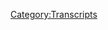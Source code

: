 {{DEFAULTSORT:
    #_TRANSCRIPT_0116:January 5, 2018
}}{{Transcript
    | title         = [[116: January 5, 2018]]
    | caption       = [https://knowledgefight.libsyn.com/knowledge-fight-january-5-2018 Listen to this episode on Libsyn]
    | episodeNumber = [[116: January 5, 2018|116]]
    | length        = 02:21:05
}}

{{MessageBox
    | header     = Warning: Bot Generated Content
    | text       = This transcript was automatically generated by transcription software and likely contains many mistakes and misattributions. Please check the audio for definitive quotes, attribution, and context.
    | image      = N3yvass4myg91.webp
    | imagewidth = 50px
    | id         = warning
}}

{{TranscriptBlock
    | name      = Unknown Speaker
    | timestamp = 00:00:00.000
    | text      = Andy in Kansas, you're on the air, thanks for holding.
}}

{{TranscriptBlock
    | name      = Unknown Speaker
    | timestamp = 00:00:04.000
    | text      = Hello Alex, I'm a first time caller, I'm a huge fan, I love your work.
}}

{{TranscriptBlock
    | name      = Unknown Speaker
    | timestamp = 00:00:07.000
    | text      = I love you.
}}

{{TranscriptBlock
    | name      = Unknown Speaker
    | timestamp = 00:00:08.000
    | text      = Hey everybody, welcome back to Knowledge Fight, I'm Dan.
}}

{{TranscriptBlock
    | name      = Unknown Speaker
    | timestamp = 00:00:10.000
    | text      = I'm Jordan.
}}

{{TranscriptBlock
    | name      = Unknown Speaker
    | timestamp = 00:00:11.000
    | text      = We're a couple dudes, like to sit around, drink novelty beverages, and talk a little bit about Alex Jones.
}}

{{TranscriptBlock
    | name      = Unknown Speaker
    | timestamp = 00:00:15.000
    | text      = That is indeed what we do, Dan. Dan, is there a hook to this podcast? I'm all business today, Dan.
}}

{{TranscriptBlock
    | name      = Unknown Speaker
    | timestamp = 00:00:20.000
    | text      = There's a hook, and it is that I know a lot about Alex Jones.
}}

{{TranscriptBlock
    | name      = Unknown Speaker
    | timestamp = 00:00:23.000
    | text      = I don't know anything about Alex Jones, let's get down to business, because I'm all business today, Dan.
}}

{{TranscriptBlock
    | name      = Unknown Speaker
    | timestamp = 00:00:27.000
    | text      = Nitty gritty scrappy show. Absolutely, let's get into the details of stuff.
}}

{{TranscriptBlock
    | name      = Unknown Speaker
    | timestamp = 00:00:33.000
    | text      = Alright, in that case I would like to welcome a couple new policy wonks.
}}

{{TranscriptBlock
    | name      = Unknown Speaker
    | timestamp = 00:00:38.000
    | text      = Oh shit!
}}

{{TranscriptBlock
    | name      = Unknown Speaker
    | timestamp = 00:00:39.000
    | text      = To be fair, these are foreign policy wonks, so that is people who have donated in the past and bumped up their donation.
}}

{{TranscriptBlock
    | name      = Unknown Speaker
    | timestamp = 00:00:45.000
    | text      = Alright.
}}

{{TranscriptBlock
    | name      = Unknown Speaker
    | timestamp = 00:00:46.000
    | text      = And now have a new foreign policy wonk status. Excellent.
}}

{{TranscriptBlock
    | name      = Unknown Speaker
    | timestamp = 00:00:48.000
    | text      = So first of all, I'd like to welcome to the foreign policy ranks, Ian, thank you so much.
}}

{{TranscriptBlock
    | name      = Unknown Speaker
    | timestamp = 00:00:53.000
    | text      = I'm a policy wonk.
}}

{{TranscriptBlock
    | name      = Unknown Speaker
    | timestamp = 00:00:54.000
    | text      = Four stars, go home to your mother and tell her you're brilliant.
}}

{{TranscriptBlock
    | name      = Unknown Speaker
    | timestamp = 00:00:57.000
    | text      = Hey, thank you.
}}

{{TranscriptBlock
    | name      = Unknown Speaker
    | timestamp = 00:00:58.000
    | text      = Thanks, Ian.
}}

{{TranscriptBlock
    | name      = Unknown Speaker
    | timestamp = 00:00:59.000
    | text      = Also, thank you, going out to Jesse, thank you so much.
}}

{{TranscriptBlock
    | name      = Unknown Speaker
    | timestamp = 00:01:02.000
    | text      = I'm a policy wonk.
}}

{{TranscriptBlock
    | name      = Unknown Speaker
    | timestamp = 00:01:03.000
    | text      = Four stars, go home to your mother and tell her you're brilliant.
}}

{{TranscriptBlock
    | name      = Unknown Speaker
    | timestamp = 00:01:06.000
    | text      = We really appreciate it.
}}

{{TranscriptBlock
    | name      = Unknown Speaker
    | timestamp = 00:01:08.000
    | text      = I have heard that clip so many fucking times.
}}

{{TranscriptBlock
    | name      = Unknown Speaker
    | timestamp = 00:01:10.000
    | text      = So good.
}}

{{TranscriptBlock
    | name      = Unknown Speaker
    | timestamp = 00:01:11.000
    | text      = It shouldn't be funny anymore. I should be inured against it and just be like, hey, congratulations on becoming a foreign policy wonk.
}}

{{TranscriptBlock
    | name      = Unknown Speaker
    | timestamp = 00:01:19.000
    | text      = But part of me is like, dude, just don't eat another cent. I want to hear this clip more. Dan won't play it for me anymore.
}}

{{TranscriptBlock
    | name      = Unknown Speaker
    | timestamp = 00:01:26.000
    | text      = The just brutal funniness of Steve Pacanik's cattiness is it'll never grow old.
}}

{{TranscriptBlock
    | name      = Unknown Speaker
    | timestamp = 00:01:34.000
    | text      = Hey, great, good for you, you fucking dick.
}}

{{TranscriptBlock
    | name      = Unknown Speaker
    | timestamp = 00:01:37.000
    | text      = Because that's what he's saying.
}}

{{TranscriptBlock
    | name      = Unknown Speaker
    | timestamp = 00:01:39.000
    | text      = I know.
}}

{{TranscriptBlock
    | name      = Unknown Speaker
    | timestamp = 00:01:40.000
    | text      = He's saying it's perfect.
}}

{{TranscriptBlock
    | name      = Unknown Speaker
    | timestamp = 00:01:41.000
    | text      = Because Alex, if people don't remember, that's in response to Alex saying like, I was always like 9-11, I was right about that.
}}

{{TranscriptBlock
    | name      = Unknown Speaker
    | timestamp = 00:01:49.000
    | text      = Four stars, go tell your homie.
}}

{{TranscriptBlock
    | name      = Unknown Speaker
    | timestamp = 00:01:50.000
    | text      = Yeah, yeah, yeah.
}}

{{TranscriptBlock
    | name      = Unknown Speaker
    | timestamp = 00:01:52.000
    | text      = And it's even better.
}}

{{TranscriptBlock
    | name      = Unknown Speaker
    | timestamp = 00:01:53.000
    | text      = He's taking the piss out of Alex's entire personality.
}}

{{TranscriptBlock
    | name      = Unknown Speaker
    | timestamp = 00:01:55.000
    | text      = It's even better because Alex never gets that shit from his guests.
}}

{{TranscriptBlock
    | name      = Unknown Speaker
    | timestamp = 00:01:59.000
    | text      = No.
}}

{{TranscriptBlock
    | name      = Unknown Speaker
    | timestamp = 00:02:00.000
    | text      = Never. No guest is ever like, hey, Alex, how about you tone it down and go fuck yourself? You ever consider that?
}}

{{TranscriptBlock
    | name      = Unknown Speaker
    | timestamp = 00:02:06.000
    | text      = You're not so great, you dick.
}}

{{TranscriptBlock
    | name      = Unknown Speaker
    | timestamp = 00:02:08.000
    | text      = Love it.
}}

{{TranscriptBlock
    | name      = Unknown Speaker
    | timestamp = 00:02:09.000
    | text      = And I love the people who donate to the show.
}}

{{TranscriptBlock
    | name      = Unknown Speaker
    | timestamp = 00:02:11.000
    | text      = Yes, we do. Absolutely.
}}

{{TranscriptBlock
    | name      = Unknown Speaker
    | timestamp = 00:02:12.000
    | text      = If you'd like to become a policy wonk, you can go to knowledgefight.com, click support the show.
}}

{{TranscriptBlock
    | name      = Unknown Speaker
    | timestamp = 00:02:17.000
    | text      = As I mentioned at the end of the last episode, we are trying to bump up the donations.
}}

{{TranscriptBlock
    | name      = Unknown Speaker
    | timestamp = 00:02:21.000
    | text      = $100 this month.
}}

{{TranscriptBlock
    | name      = Unknown Speaker
    | timestamp = 00:02:22.000
    | text      = And I am thrilled to report within one episode, we are up $28 in donations.
}}

{{TranscriptBlock
    | name      = Unknown Speaker
    | timestamp = 00:02:28.000
    | text      = Holy shit.
}}

{{TranscriptBlock
    | name      = Unknown Speaker
    | timestamp = 00:02:29.000
    | text      = So we really thank everybody.
}}

{{TranscriptBlock
    | name      = Unknown Speaker
    | timestamp = 00:02:31.000
    | text      = And if you'd like to join in on that, if we can get to that mark, if we can reach our goal by the end of January,
}}

{{TranscriptBlock
    | name      = Unknown Speaker
    | timestamp = 00:02:38.000
    | text      = we will start releasing a documentary coverage, I guess, of Alex Jones' film Endgame that will be devastating and exhaustive for everybody involved.
}}

{{TranscriptBlock
    | name      = Unknown Speaker
    | timestamp = 00:02:49.000
    | text      = Yeah, I know. That's true.
}}

{{TranscriptBlock
    | name      = Unknown Speaker
    | timestamp = 00:02:51.000
    | text      = It's a two and a half hour documentary.
}}

{{TranscriptBlock
    | name      = Unknown Speaker
    | timestamp = 00:02:53.000
    | text      = Why?
}}

{{TranscriptBlock
    | name      = Unknown Speaker
    | timestamp = 00:02:54.000
    | text      = Our coverage will probably take six, seven hours.
}}

{{TranscriptBlock
    | name      = Unknown Speaker
    | timestamp = 00:02:56.000
    | text      = I'm the biggest Star Wars fan and The Last Jedi could have lost like ten minutes and I would have still been very, very happy with it.
}}

{{TranscriptBlock
    | name      = Unknown Speaker
    | timestamp = 00:03:03.000
    | text      = This will be six Last Jedis back to back to back to back.
}}

{{TranscriptBlock
    | name      = Unknown Speaker
    | timestamp = 00:03:08.000
    | text      = Ouch.
}}

{{TranscriptBlock
    | name      = Unknown Speaker
    | timestamp = 00:03:09.000
    | text      = So, Jordan, today what we're going to be going over is the January 5th, 2018 episode of The Alex Jones Show.
}}

{{TranscriptBlock
    | name      = Unknown Speaker
    | timestamp = 00:03:18.000
    | text      = You know, we're going to have to get into that.
}}

{{TranscriptBlock
    | name      = Unknown Speaker
    | timestamp = 00:03:20.000
    | text      = We're going to do that thing that everybody does every January where it's like, I'm not used to this 2018 thing yet.
}}

{{TranscriptBlock
    | name      = Unknown Speaker
    | timestamp = 00:03:27.000
    | text      = I've been fine like in writing and all that stuff.
}}

{{TranscriptBlock
    | name      = Unknown Speaker
    | timestamp = 00:03:30.000
    | text      = No one writes checks anymore.
}}

{{TranscriptBlock
    | name      = Unknown Speaker
    | timestamp = 00:03:31.000
    | text      = You can get that hack joke out of here.
}}

{{TranscriptBlock
    | name      = Unknown Speaker
    | timestamp = 00:03:32.000
    | text      = Oh, absolutely.
}}

{{TranscriptBlock
    | name      = Unknown Speaker
    | timestamp = 00:03:33.000
    | text      = But I've been fine with it just verbally there, I almost said.
}}

{{TranscriptBlock
    | name      = Unknown Speaker
    | timestamp = 00:03:38.000
    | text      = But I do that all the time.
}}

{{TranscriptBlock
    | name      = Unknown Speaker
    | timestamp = 00:03:39.000
    | text      = Right.
}}

{{TranscriptBlock
    | name      = Unknown Speaker
    | timestamp = 00:03:40.000
    | text      = Because we jump back and forth in history.
}}

{{TranscriptBlock
    | name      = Unknown Speaker
    | timestamp = 00:03:41.000
    | text      = Right, right, right.
}}

{{TranscriptBlock
    | name      = Unknown Speaker
    | timestamp = 00:03:42.000
    | text      = It's always bleh.
}}

{{TranscriptBlock
    | name      = Unknown Speaker
    | timestamp = 00:03:43.000
    | text      = But yeah, it's 2018.
}}

{{TranscriptBlock
    | name      = Unknown Speaker
    | timestamp = 00:03:44.000
    | text      = January 5th.
}}

{{TranscriptBlock
    | name      = Unknown Speaker
    | timestamp = 00:03:45.000
    | text      = Alright.
}}

{{TranscriptBlock
    | name      = Unknown Speaker
    | timestamp = 00:03:46.000
    | text      = Friday.
}}

{{TranscriptBlock
    | name      = Unknown Speaker
    | timestamp = 00:03:47.000
    | text      = One year older, one year wiser.
}}

{{TranscriptBlock
    | name      = Unknown Speaker
    | timestamp = 00:03:49.000
    | text      = Indeed.
}}

{{TranscriptBlock
    | name      = Unknown Speaker
    | timestamp = 00:03:50.000
    | text      = And Alex is no different.
}}

{{TranscriptBlock
    | name      = Unknown Speaker
    | timestamp = 00:03:54.000
    | text      = So in the days previous to this, Alex has been sort of trying to wrestle with the Bannon revelation.
}}

{{TranscriptBlock
    | name      = Unknown Speaker
    | timestamp = 00:04:00.000
    | text      = Yes.
}}

{{TranscriptBlock
    | name      = Unknown Speaker
    | timestamp = 00:04:01.000
    | text      = And we haven't talked since that broke.
}}

{{TranscriptBlock
    | name      = Unknown Speaker
    | timestamp = 00:04:04.000
    | text      = Since that news broke.
}}

{{TranscriptBlock
    | name      = Unknown Speaker
    | timestamp = 00:04:05.000
    | text      = Right.
}}

{{TranscriptBlock
    | name      = Unknown Speaker
    | timestamp = 00:04:06.000
    | text      = And I think there's a lot of angles that are being played.
}}

{{TranscriptBlock
    | name      = Unknown Speaker
    | timestamp = 00:04:09.000
    | text      = And I'm really not clear what's going on.
}}

{{TranscriptBlock
    | name      = Unknown Speaker
    | timestamp = 00:04:12.000
    | text      = Now, here is...
}}

{{TranscriptBlock
    | name      = Unknown Speaker
    | timestamp = 00:04:13.000
    | text      = I'm so confused.
}}

{{TranscriptBlock
    | name      = Unknown Speaker
    | timestamp = 00:04:14.000
    | text      = Here's my issue with all the angles being played.
}}

{{TranscriptBlock
    | name      = Unknown Speaker
    | timestamp = 00:04:17.000
    | text      = Is that none of the angles that I have seen so far are similar to my own, which is...
}}

{{TranscriptBlock
    | name      = Unknown Speaker
    | timestamp = 00:04:23.000
    | text      = So?
}}

{{TranscriptBlock
    | name      = Unknown Speaker
    | timestamp = 00:04:24.000
    | text      = Everyone's stupid?
}}

{{TranscriptBlock
    | name      = Unknown Speaker
    | timestamp = 00:04:25.000
    | text      = Yeah.
}}

{{TranscriptBlock
    | name      = Unknown Speaker
    | timestamp = 00:04:26.000
    | text      = I've seen actually a lot of that on Twitter.
}}

{{TranscriptBlock
    | name      = Unknown Speaker
    | timestamp = 00:04:27.000
    | text      = Oh yeah?
}}

{{TranscriptBlock
    | name      = Unknown Speaker
    | timestamp = 00:04:28.000
    | text      = A lot of people being very much like, what? Who cares?
}}

{{TranscriptBlock
    | name      = Unknown Speaker
    | timestamp = 00:04:31.000
    | text      = Good.
}}

{{TranscriptBlock
    | name      = Unknown Speaker
    | timestamp = 00:04:32.000
    | text      = And there is some truth to that, I think.
}}

{{TranscriptBlock
    | name      = Unknown Speaker
    | timestamp = 00:04:34.000
    | text      = But for everyone who is unaware of what we're talking about, Michael Wolff, a noted...
}}

{{TranscriptBlock
    | name      = Unknown Speaker
    | timestamp = 00:04:39.000
    | text      = Flying liar.
}}

{{TranscriptBlock
    | name      = Unknown Speaker
    | timestamp = 00:04:40.000
    | text      = Well, he's basically a creative non-fiction writer out of New York who covered the socialite
}}

{{TranscriptBlock
    | name      = Unknown Speaker
    | timestamp = 00:04:45.000
    | text      = scene and the media elites in New York in a very catty, David Sedaris-ish way, but probably
}}

{{TranscriptBlock
    | name      = Unknown Speaker
    | timestamp = 00:04:51.000
    | text      = less funny.
}}

{{TranscriptBlock
    | name      = Unknown Speaker
    | timestamp = 00:04:52.000
    | text      = He's a yellow journalist tabloid guy.
}}

{{TranscriptBlock
    | name      = Unknown Speaker
    | timestamp = 00:04:54.000
    | text      = No, see, I'm uncomfortable with that.
}}

{{TranscriptBlock
    | name      = Unknown Speaker
    | timestamp = 00:04:55.000
    | text      = Because it's not yellow journalism.
}}

{{TranscriptBlock
    | name      = Unknown Speaker
    | timestamp = 00:04:57.000
    | text      = It's straight up essaying.
}}

{{TranscriptBlock
    | name      = Unknown Speaker
    | timestamp = 00:05:00.000
    | text      = It's creative non-fiction.
}}

{{TranscriptBlock
    | name      = Unknown Speaker
    | timestamp = 00:05:02.000
    | text      = And everybody who is aware of his writing is aware of that.
}}

{{TranscriptBlock
    | name      = Unknown Speaker
    | timestamp = 00:05:05.000
    | text      = Right.
}}

{{TranscriptBlock
    | name      = Unknown Speaker
    | timestamp = 00:05:06.000
    | text      = It's not yellow journalism because he's not trying to...
}}

{{TranscriptBlock
    | name      = Unknown Speaker
    | timestamp = 00:05:08.000
    | text      = It's not propaganda.
}}

{{TranscriptBlock
    | name      = Unknown Speaker
    | timestamp = 00:05:10.000
    | text      = It's a style of writing that has its place in magazines.
}}

{{TranscriptBlock
    | name      = Unknown Speaker
    | timestamp = 00:05:14.000
    | text      = Right.
}}

{{TranscriptBlock
    | name      = Unknown Speaker
    | timestamp = 00:05:15.000
    | text      = No, I mean like the original yellow journalists, like a William Randolph Hearst kind of yellow
}}

{{TranscriptBlock
    | name      = Unknown Speaker
    | timestamp = 00:05:20.000
    | text      = journalism.
}}

{{TranscriptBlock
    | name      = Unknown Speaker
    | timestamp = 00:05:21.000
    | text      = But those people, they operated for specific aims.
}}

{{TranscriptBlock
    | name      = Unknown Speaker
    | timestamp = 00:05:24.000
    | text      = Not always.
}}

{{TranscriptBlock
    | name      = Unknown Speaker
    | timestamp = 00:05:25.000
    | text      = For the most part?
}}

{{TranscriptBlock
    | name      = Unknown Speaker
    | timestamp = 00:05:26.000
    | text      = I mean, many of their aims were just so chaos amongst the world.
}}

{{TranscriptBlock
    | name      = Unknown Speaker
    | timestamp = 00:05:30.000
    | text      = Yeah, I guess it's a stretch to me.
}}

{{TranscriptBlock
    | name      = Unknown Speaker
    | timestamp = 00:05:34.000
    | text      = Yeah.
}}

{{TranscriptBlock
    | name      = Unknown Speaker
    | timestamp = 00:05:35.000
    | text      = But if you want to go with that, I'm going to allow it.
}}

{{TranscriptBlock
    | name      = Unknown Speaker
    | timestamp = 00:05:37.000
    | text      = Okay.
}}

{{TranscriptBlock
    | name      = Unknown Speaker
    | timestamp = 00:05:38.000
    | text      = Thank you.
}}

{{TranscriptBlock
    | name      = Unknown Speaker
    | timestamp = 00:05:39.000
    | text      = I'll let you do it.
}}

{{TranscriptBlock
    | name      = Unknown Speaker
    | timestamp = 00:05:40.000
    | text      = You're so gracious.
}}

{{TranscriptBlock
    | name      = Unknown Speaker
    | timestamp = 00:05:41.000
    | text      = You're so gracious, dad.
}}

{{TranscriptBlock
    | name      = Unknown Speaker
    | timestamp = 00:05:42.000
    | text      = In the aftermath of this piece coming out that Michael Wolff wrote, he wrote this book,
}}

{{TranscriptBlock
    | name      = Unknown Speaker
    | timestamp = 00:05:45.000
    | text      = Fire and Fury, that has now been pushed out to print.
}}

{{TranscriptBlock
    | name      = Unknown Speaker
    | timestamp = 00:05:47.000
    | text      = Of course.
}}

{{TranscriptBlock
    | name      = Unknown Speaker
    | timestamp = 00:05:48.000
    | text      = It was supposed to come out much later.
}}

{{TranscriptBlock
    | name      = Unknown Speaker
    | timestamp = 00:05:49.000
    | text      = Oh, of course.
}}

{{TranscriptBlock
    | name      = Unknown Speaker
    | timestamp = 00:05:50.000
    | text      = And now it's out.
}}

{{TranscriptBlock
    | name      = Unknown Speaker
    | timestamp = 00:05:51.000
    | text      = And there was an excerpt that came out that included a quote from Steve Bannon saying
}}

{{TranscriptBlock
    | name      = Unknown Speaker
    | timestamp = 00:05:56.000
    | text      = that the meeting between Kushner and Manafort and Veselnitskaya, the Russian lawyer, was
}}

{{TranscriptBlock
    | name      = Unknown Speaker
    | timestamp = 00:06:04.000
    | text      = treasonous.
}}

{{TranscriptBlock
    | name      = Unknown Speaker
    | timestamp = 00:06:05.000
    | text      = And so in the aftermath of that, no, Bannon didn't do shit.
}}

{{TranscriptBlock
    | name      = Unknown Speaker
    | timestamp = 00:06:10.000
    | text      = Right.
}}

{{TranscriptBlock
    | name      = Unknown Speaker
    | timestamp = 00:06:11.000
    | text      = Bannon's response was, nah, we're good with Trump.
}}

{{TranscriptBlock
    | name      = Unknown Speaker
    | timestamp = 00:06:14.199
    | text      = Everyone freaked out.
}}

{{TranscriptBlock
    | name      = Unknown Speaker
    | timestamp = 00:06:15.480
    | text      = Right.
}}

{{TranscriptBlock
    | name      = Unknown Speaker
    | timestamp = 00:06:16.480
    | text      = All the liberals, all the people on Twitter, all the commentators freaked out about this.
}}

{{TranscriptBlock
    | name      = Unknown Speaker
    | timestamp = 00:06:21.480
    | text      = Right.
}}

{{TranscriptBlock
    | name      = Unknown Speaker
    | timestamp = 00:06:22.480
    | text      = And no one really took into account that this guy is a creative nonfiction writer.
}}

{{TranscriptBlock
    | name      = Unknown Speaker
    | timestamp = 00:06:27.399
    | text      = Right.
}}

{{TranscriptBlock
    | name      = Unknown Speaker
    | timestamp = 00:06:28.399
    | text      = Secondary after that, Alex Jones, Alex freaked out.
}}

{{TranscriptBlock
    | name      = Unknown Speaker
    | timestamp = 00:06:30.839
    | text      = I've seen many people, like the people from Splinter, like the Docker, Rudolph, and those
}}

{{TranscriptBlock
    | name      = Unknown Speaker
    | timestamp = 00:06:37.560
    | text      = types of situations are always, like The Intercept, all of those guys were like, hold on now.
}}

{{TranscriptBlock
    | name      = Unknown Speaker
    | timestamp = 00:06:43.120
    | text      = Right.
}}

{{TranscriptBlock
    | name      = Unknown Speaker
    | timestamp = 00:06:44.120
    | text      = This guy's a liar.
}}

{{TranscriptBlock
    | name      = Unknown Speaker
    | timestamp = 00:06:45.120
    | text      = Well, people who are aware of him.
}}

{{TranscriptBlock
    | name      = Unknown Speaker
    | timestamp = 00:06:46.120
    | text      = Right.
}}

{{TranscriptBlock
    | name      = Unknown Speaker
    | timestamp = 00:06:47.120
    | text      = People, and this is going into my argument that there's no way Trump is not aware of
}}

{{TranscriptBlock
    | name      = Unknown Speaker
    | timestamp = 00:06:51.079
    | text      = him.
}}

{{TranscriptBlock
    | name      = Unknown Speaker
    | timestamp = 00:06:52.079
    | text      = Right.
}}

{{TranscriptBlock
    | name      = Unknown Speaker
    | timestamp = 00:06:53.079
    | text      = Absolutely.
}}

{{TranscriptBlock
    | name      = Unknown Speaker
    | timestamp = 00:06:54.079
    | text      = Because he's been covering Trump world essentially for decades.
}}

{{TranscriptBlock
    | name      = Unknown Speaker
    | timestamp = 00:06:57.040
    | text      = Yes.
}}

{{TranscriptBlock
    | name      = Unknown Speaker
    | timestamp = 00:06:58.040
    | text      = So Alex got duped by this to some extent.
}}

{{TranscriptBlock
    | name      = Unknown Speaker
    | timestamp = 00:07:02.120
    | text      = Okay.
}}

{{TranscriptBlock
    | name      = Unknown Speaker
    | timestamp = 00:07:03.120
    | text      = And he got really furious and was like, this guy is a liar, but he doesn't understand why
}}

{{TranscriptBlock
    | name      = Unknown Speaker
    | timestamp = 00:07:08.000
    | text      = he's a liar.
}}

{{TranscriptBlock
    | name      = Unknown Speaker
    | timestamp = 00:07:09.079
    | text      = So he did an entire show about this guy like making up quotes and stuff.
}}

{{TranscriptBlock
    | name      = Unknown Speaker
    | timestamp = 00:07:13.319
    | text      = He just looked at his Wikipedia page and didn't understand the nature of the guy's actual
}}

{{TranscriptBlock
    | name      = Unknown Speaker
    | timestamp = 00:07:17.439
    | text      = writing.
}}

{{TranscriptBlock
    | name      = Unknown Speaker
    | timestamp = 00:07:18.439
    | text      = Okay.
}}

{{TranscriptBlock
    | name      = Unknown Speaker
    | timestamp = 00:07:19.439
    | text      = So he did a really terrible job of it and was just like, yeah, Bannon, look, hey, I
}}

{{TranscriptBlock
    | name      = Unknown Speaker
    | timestamp = 00:07:24.399
    | text      = don't want to go against Bannon.
}}

{{TranscriptBlock
    | name      = Unknown Speaker
    | timestamp = 00:07:25.399
    | text      = I don't want to in-fight, but look, this guy's a known liar, also Bannon has gone crazy,
}}

{{TranscriptBlock
    | name      = Unknown Speaker
    | timestamp = 00:07:32.800
    | text      = but this guy's a liar.
}}

{{TranscriptBlock
    | name      = Unknown Speaker
    | timestamp = 00:07:33.800
    | text      = Also the quote's probably 80% true.
}}

{{TranscriptBlock
    | name      = Unknown Speaker
    | timestamp = 00:07:36.639
    | text      = He's trying to fit the whole circle in the same page.
}}

{{TranscriptBlock
    | name      = Unknown Speaker
    | timestamp = 00:07:39.560
    | text      = Yes.
}}

{{TranscriptBlock
    | name      = Unknown Speaker
    | timestamp = 00:07:40.560
    | text      = Gotcha.
}}

{{TranscriptBlock
    | name      = Unknown Speaker
    | timestamp = 00:07:41.560
    | text      = And it's clunky as shit.
}}

{{TranscriptBlock
    | name      = Unknown Speaker
    | timestamp = 00:07:42.560
    | text      = The guy that's doing this right is Roger Stone.
}}

{{TranscriptBlock
    | name      = Unknown Speaker
    | timestamp = 00:07:44.639
    | text      = He is just like, I don't want to do, I don't, nope.
}}

{{TranscriptBlock
    | name      = Unknown Speaker
    | timestamp = 00:07:49.680
    | text      = I hate to agree with Roger Stone, but he's nailing the, nah, I'm out.
}}

{{TranscriptBlock
    | name      = Unknown Speaker
    | timestamp = 00:07:53.879
    | text      = On Thursday the 4th, Roger Stone was on, or maybe it was Wednesday, I can't remember which
}}

{{TranscriptBlock
    | name      = Unknown Speaker
    | timestamp = 00:07:58.920
    | text      = day it was, but he was like, I've been dealing with Michael Wolff for a long time.
}}

{{TranscriptBlock
    | name      = Unknown Speaker
    | timestamp = 00:08:04.120
    | text      = I know what he does.
}}

{{TranscriptBlock
    | name      = Unknown Speaker
    | timestamp = 00:08:06.279
    | text      = And Alex just couldn't understand, couldn't roll with the, if he had, he would have saved
}}

{{TranscriptBlock
    | name      = Unknown Speaker
    | timestamp = 00:08:10.420
    | text      = himself a lot of trouble, because Alex now has to figure out how to walk back the whole
}}

{{TranscriptBlock
    | name      = Unknown Speaker
    | timestamp = 00:08:15.560
    | text      = Bannon thing, while at the same time he can't walk it back because he's definitive.
}}

{{TranscriptBlock
    | name      = Unknown Speaker
    | timestamp = 00:08:20.160
    | text      = I don't think so.
}}

{{TranscriptBlock
    | name      = Unknown Speaker
    | timestamp = 00:08:21.160
    | text      = Do you think he really does think Bannon's lost his mind, or that he's fallen in with
}}

{{TranscriptBlock
    | name      = Unknown Speaker
    | timestamp = 00:08:25.439
    | text      = the Trump quote?
}}

{{TranscriptBlock
    | name      = Unknown Speaker
    | timestamp = 00:08:26.439
    | text      = Well, he has no choice now, because Trump put out that press release the day that this
}}

{{TranscriptBlock
    | name      = Unknown Speaker
    | timestamp = 00:08:31.959
    | text      = excerpt leaked, or this excerpt was released, Trump put out that statement that was scathing.
}}

{{TranscriptBlock
    | name      = Unknown Speaker
    | timestamp = 00:08:39.240
    | text      = Yes.
}}

{{TranscriptBlock
    | name      = Unknown Speaker
    | timestamp = 00:08:40.600
    | text      = Steve Bannon is a staffer, he had nothing to do with my win.
}}

{{TranscriptBlock
    | name      = Unknown Speaker
    | timestamp = 00:08:44.279
    | text      = Yes, he was my campaign manager, but he was nowhere near me.
}}

{{TranscriptBlock
    | name      = Unknown Speaker
    | timestamp = 00:08:48.200
    | text      = I put him on the National Security Council.
}}

{{TranscriptBlock
    | name      = Unknown Speaker
    | timestamp = 00:08:50.879
    | text      = Yep.
}}

{{TranscriptBlock
    | name      = Unknown Speaker
    | timestamp = 00:08:51.879
    | text      = Fuck.
}}

{{TranscriptBlock
    | name      = Unknown Speaker
    | timestamp = 00:08:52.879
    | text      = These people are so fucking stupid.
}}

{{TranscriptBlock
    | name      = Unknown Speaker
    | timestamp = 00:08:56.059
    | text      = But because of Trump coming out and saying that he's lost his mind, Alex now can't walk
}}

{{TranscriptBlock
    | name      = Unknown Speaker
    | timestamp = 00:09:00.600
    | text      = back that piece of the narrative.
}}

{{TranscriptBlock
    | name      = Unknown Speaker
    | timestamp = 00:09:02.200
    | text      = Of course.
}}

{{TranscriptBlock
    | name      = Unknown Speaker
    | timestamp = 00:09:03.200
    | text      = And had he had a more full understanding of who Michael Wolff is, he could have built
}}

{{TranscriptBlock
    | name      = Unknown Speaker
    | timestamp = 00:09:07.220
    | text      = it up ahead of time with like, hey guys, let's ignore this.
}}

{{TranscriptBlock
    | name      = Unknown Speaker
    | timestamp = 00:09:10.639
    | text      = Yeah.
}}

{{TranscriptBlock
    | name      = Unknown Speaker
    | timestamp = 00:09:11.639
    | text      = That should have been his play.
}}

{{TranscriptBlock
    | name      = Unknown Speaker
    | timestamp = 00:09:12.639
    | text      = Oh.
}}

{{TranscriptBlock
    | name      = Unknown Speaker
    | timestamp = 00:09:13.639
    | text      = Easy.
}}

{{TranscriptBlock
    | name      = Unknown Speaker
    | timestamp = 00:09:14.639
    | text      = It's not an opportunity for him to be like, the media are a bunch of liars, because this
}}

{{TranscriptBlock
    | name      = Unknown Speaker
    | timestamp = 00:09:19.019
    | text      = is different than the media.
}}

{{TranscriptBlock
    | name      = Unknown Speaker
    | timestamp = 00:09:20.019
    | text      = And this guy isn't really a media.
}}

{{TranscriptBlock
    | name      = Unknown Speaker
    | timestamp = 00:09:21.840
    | text      = Yeah.
}}

{{TranscriptBlock
    | name      = Unknown Speaker
    | timestamp = 00:09:22.840
    | text      = Yeah.
}}

{{TranscriptBlock
    | name      = Unknown Speaker
    | timestamp = 00:09:23.840
    | text      = And so Alex finds himself in a very strange place where he's like, I've got to do something
}}

{{TranscriptBlock
    | name      = Unknown Speaker
    | timestamp = 00:09:26.700
    | text      = else.
}}

{{TranscriptBlock
    | name      = Unknown Speaker
    | timestamp = 00:09:27.700
    | text      = I've got to figure out a different way to handle this.
}}

{{TranscriptBlock
    | name      = Unknown Speaker
    | timestamp = 00:09:30.360
    | text      = I am so excited to hear Alex Jones' solution to this problem.
}}

{{TranscriptBlock
    | name      = Unknown Speaker
    | timestamp = 00:09:34.639
    | text      = Well, it's kind of going back to the well a little bit.
}}

{{TranscriptBlock
    | name      = Unknown Speaker
    | timestamp = 00:09:37.519
    | text      = Oh no.
}}

{{TranscriptBlock
    | name      = Unknown Speaker
    | timestamp = 00:09:38.519
    | text      = And doing what he does best.
}}

{{TranscriptBlock
    | name      = Unknown Speaker
    | timestamp = 00:09:39.519
    | text      = I was hoping for a creative nonfiction response.
}}

{{TranscriptBlock
    | name      = Unknown Speaker
    | timestamp = 00:09:42.639
    | text      = In some ways it is.
}}

{{TranscriptBlock
    | name      = Unknown Speaker
    | timestamp = 00:09:43.639
    | text      = Okay.
}}

{{TranscriptBlock
    | name      = Unknown Speaker
    | timestamp = 00:09:44.639
    | text      = I think you could argue that it is in some ways.
}}

{{TranscriptBlock
    | name      = Unknown Speaker
    | timestamp = 00:09:46.899
    | text      = This has gone viral.
}}

{{TranscriptBlock
    | name      = Unknown Speaker
    | timestamp = 00:09:47.899
    | text      = He hired David Sedaris to write his response?
}}

{{TranscriptBlock
    | name      = Unknown Speaker
    | timestamp = 00:09:50.519
    | text      = Oh god, that would be so great.
}}

{{TranscriptBlock
    | name      = Unknown Speaker
    | timestamp = 00:09:52.000
    | text      = Me talk angry someday.
}}

{{TranscriptBlock
    | name      = Unknown Speaker
    | timestamp = 00:09:59.399
    | text      = So Alex, on the 5th, he got into studio and he decided he was going to open his show with
}}

{{TranscriptBlock
    | name      = Unknown Speaker
    | timestamp = 00:10:07.460
    | text      = a fucked up rant.
}}

{{TranscriptBlock
    | name      = Unknown Speaker
    | timestamp = 00:10:09.440
    | text      = And this has gone viral.
}}

{{TranscriptBlock
    | name      = Unknown Speaker
    | timestamp = 00:10:11.559
    | text      = This has made the rounds, you see it posted on all the sites.
}}

{{TranscriptBlock
    | name      = Unknown Speaker
    | timestamp = 00:10:14.539
    | text      = And generally we like to ignore the things that everyone else talks about, because there's
}}

{{TranscriptBlock
    | name      = Unknown Speaker
    | timestamp = 00:10:18.399
    | text      = not a whole lot of value in it.
}}

{{TranscriptBlock
    | name      = Unknown Speaker
    | timestamp = 00:10:20.399
    | text      = But in this case-
}}

{{TranscriptBlock
    | name      = Unknown Speaker
    | timestamp = 00:10:21.399
    | text      = No, I have no idea what you're fucking talking about.
}}

{{TranscriptBlock
    | name      = Unknown Speaker
    | timestamp = 00:10:23.440
    | text      = In this case, I think it is worthwhile, because he does touch on a number of things that are
}}

{{TranscriptBlock
    | name      = Unknown Speaker
    | timestamp = 00:10:27.519
    | text      = relevant to our examinations of Alex, but he starts his show with a ten minute rant
}}

{{TranscriptBlock
    | name      = Unknown Speaker
    | timestamp = 00:10:32.519
    | text      = about Brian Stelter.
}}

{{TranscriptBlock
    | name      = Unknown Speaker
    | timestamp = 00:10:34.200
    | text      = That is right on.
}}

{{TranscriptBlock
    | name      = Unknown Speaker
    | timestamp = 00:10:36.000
    | text      = Yeah.
}}

{{TranscriptBlock
    | name      = Unknown Speaker
    | timestamp = 00:10:37.000
    | text      = So let's get into it.
}}

{{TranscriptBlock
    | name      = Unknown Speaker
    | timestamp = 00:10:38.000
    | text      = I've not cut anything out of the first commercial break, which is wall to wall this rant.
}}

{{TranscriptBlock
    | name      = Unknown Speaker
    | timestamp = 00:10:43.879
    | text      = But I've just put it into segments for our digestibility, and here is the first one.
}}

{{TranscriptBlock
    | name      = Unknown Speaker
    | timestamp = 00:10:49.840
    | text      = You know, Donald Trump over the weekend said something that really started to sink in for
}}

{{TranscriptBlock
    | name      = Unknown Speaker
    | timestamp = 00:10:58.120
    | text      = me right before we went live, because it's so true.
}}

{{TranscriptBlock
    | name      = Unknown Speaker
    | timestamp = 00:11:03.759
    | text      = The truth is powerful.
}}

{{TranscriptBlock
    | name      = Unknown Speaker
    | timestamp = 00:11:05.639
    | text      = And Trump operates unlike any statesman I've seen in modern history in the truth.
}}

{{TranscriptBlock
    | name      = Unknown Speaker
    | timestamp = 00:11:12.019
    | text      = And that's what's so refreshing about it.
}}

{{TranscriptBlock
    | name      = Unknown Speaker
    | timestamp = 00:11:13.379
    | text      = But he said, you know, the mainstream media really needs me to win in 2020.
}}

{{TranscriptBlock
    | name      = Unknown Speaker
    | timestamp = 00:11:20.039
    | text      = You guys had almost no ratings and it completely imploded until I came along and you're still
}}

{{TranscriptBlock
    | name      = Unknown Speaker
    | timestamp = 00:11:24.879
    | text      = a shadow of your former selves because you're fake news.
}}

{{TranscriptBlock
    | name      = Unknown Speaker
    | timestamp = 00:11:27.639
    | text      = But he said, you need me.
}}

{{TranscriptBlock
    | name      = Unknown Speaker
    | timestamp = 00:11:31.080
    | text      = And look at the economy, look at all of it.
}}

{{TranscriptBlock
    | name      = Unknown Speaker
    | timestamp = 00:11:35.259
    | text      = It's all roaring back and optimism and so many other good things.
}}

{{TranscriptBlock
    | name      = Unknown Speaker
    | timestamp = 00:11:39.019
    | text      = And Trump is delivering on what he said, very sensible policies across the board, and they
}}

{{TranscriptBlock
    | name      = Unknown Speaker
    | timestamp = 00:11:45.519
    | text      = are just flipping out, completely inverting all of this.
}}

{{TranscriptBlock
    | name      = Unknown Speaker
    | timestamp = 00:11:50.419
    | text      = So now let's talk.
}}

{{TranscriptBlock
    | name      = Unknown Speaker
    | timestamp = 00:11:52.000
    | text      = Let's talk about a few things.
}}

{{TranscriptBlock
    | name      = Unknown Speaker
    | timestamp = 00:11:53.120
    | text      = First of all, I think it's a mistake to ever look at the news as needing ratings.
}}

{{TranscriptBlock
    | name      = Unknown Speaker
    | timestamp = 00:11:57.600
    | text      = And that is maybe a systematic problem that we need to address in the future.
}}

{{TranscriptBlock
    | name      = Unknown Speaker
    | timestamp = 00:12:01.340
    | text      = That is a huge problem.
}}

{{TranscriptBlock
    | name      = Unknown Speaker
    | timestamp = 00:12:02.340
    | text      = But the idea that Trump's like, you need me, you need the bad guy.
}}

{{TranscriptBlock
    | name      = Unknown Speaker
    | timestamp = 00:12:05.200
    | text      = I mean, that's out of movies.
}}

{{TranscriptBlock
    | name      = Unknown Speaker
    | timestamp = 00:12:06.759
    | text      = That sort of mentality.
}}

{{TranscriptBlock
    | name      = Unknown Speaker
    | timestamp = 00:12:08.639
    | text      = But look, also, arguably correct.
}}

{{TranscriptBlock
    | name      = Unknown Speaker
    | timestamp = 00:12:12.600
    | text      = It's debatable.
}}

{{TranscriptBlock
    | name      = Unknown Speaker
    | timestamp = 00:12:13.600
    | text      = I mean, you see that MSNBC's ratings are higher now than they were during the election.
}}

{{TranscriptBlock
    | name      = Unknown Speaker
    | timestamp = 00:12:18.299
    | text      = And who's to say how much of an effect Trump directly has on that?
}}

{{TranscriptBlock
    | name      = Unknown Speaker
    | timestamp = 00:12:21.559
    | text      = I mean, we're getting back to the Dark Knight territory, you know, without Batman, there
}}

{{TranscriptBlock
    | name      = Unknown Speaker
    | timestamp = 00:12:26.039
    | text      = wouldn't be a Joker.
}}

{{TranscriptBlock
    | name      = Unknown Speaker
    | timestamp = 00:12:27.039
    | text      = Right.
}}

{{TranscriptBlock
    | name      = Unknown Speaker
    | timestamp = 00:12:28.039
    | text      = Right.
}}

{{TranscriptBlock
    | name      = Unknown Speaker
    | timestamp = 00:12:29.039
    | text      = Without Joker, there wouldn't be a Batman.
}}

{{TranscriptBlock
    | name      = Unknown Speaker
    | timestamp = 00:12:30.039
    | text      = Right.
}}

{{TranscriptBlock
    | name      = Unknown Speaker
    | timestamp = 00:12:31.039
    | text      = Whole thing.
}}

{{TranscriptBlock
    | name      = Unknown Speaker
    | timestamp = 00:12:32.039
    | text      = Well, now you're in Alex Jones territory and looking at movies as allegorical for reality.
}}

{{TranscriptBlock
    | name      = Unknown Speaker
    | timestamp = 00:12:35.279
    | text      = Well, but the whole point behind the Dark Knight was it was allegorical, like that was
}}

{{TranscriptBlock
    | name      = Unknown Speaker
    | timestamp = 00:12:40.379
    | text      = the idea.
}}

{{TranscriptBlock
    | name      = Unknown Speaker
    | timestamp = 00:12:41.379
    | text      = Right.
}}

{{TranscriptBlock
    | name      = Unknown Speaker
    | timestamp = 00:12:42.379
    | text      = Right.
}}

{{TranscriptBlock
    | name      = Unknown Speaker
    | timestamp = 00:12:43.379
    | text      = Like it was like that's that's choosing to ignore any art that is allegorical.
}}

{{TranscriptBlock
    | name      = Unknown Speaker
    | timestamp = 00:12:46.320
    | text      = So now further Alex's sort of contention that Trump, like no other politician before, operates
}}

{{TranscriptBlock
    | name      = Unknown Speaker
    | timestamp = 00:12:53.179
    | text      = based on the truth.
}}

{{TranscriptBlock
    | name      = Unknown Speaker
    | timestamp = 00:12:54.480
    | text      = Yes.
}}

{{TranscriptBlock
    | name      = Unknown Speaker
    | timestamp = 00:12:55.480
    | text      = Is an ironic thing for him to be talking about.
}}

{{TranscriptBlock
    | name      = Unknown Speaker
    | timestamp = 00:12:57.799
    | text      = So soon after Trump got rid of that election integrity commission that he had started to
}}

{{TranscriptBlock
    | name      = Unknown Speaker
    | timestamp = 00:13:03.039
    | text      = find all that all that voter fraud, those millions of illegals that voted.
}}

{{TranscriptBlock
    | name      = Unknown Speaker
    | timestamp = 00:13:07.919
    | text      = So weird that they didn't find any of those voter frauds.
}}

{{TranscriptBlock
    | name      = Unknown Speaker
    | timestamp = 00:13:10.759
    | text      = So weird that he did an executive order getting rid of that committee late at night, hoping
}}

{{TranscriptBlock
    | name      = Unknown Speaker
    | timestamp = 00:13:15.340
    | text      = that no one would notice.
}}

{{TranscriptBlock
    | name      = Unknown Speaker
    | timestamp = 00:13:16.919
    | text      = And in the executive order that came out, he was like, he just blames the states.
}}

{{TranscriptBlock
    | name      = Unknown Speaker
    | timestamp = 00:13:21.879
    | text      = Yeah.
}}

{{TranscriptBlock
    | name      = Unknown Speaker
    | timestamp = 00:13:22.879
    | text      = Like they wouldn't give us the information.
}}

{{TranscriptBlock
    | name      = Unknown Speaker
    | timestamp = 00:13:23.879
    | text      = Yeah.
}}

{{TranscriptBlock
    | name      = Unknown Speaker
    | timestamp = 00:13:24.879
    | text      = It's there.
}}

{{TranscriptBlock
    | name      = Unknown Speaker
    | timestamp = 00:13:25.879
    | text      = It's obvious.
}}

{{TranscriptBlock
    | name      = Unknown Speaker
    | timestamp = 00:13:26.879
    | text      = It's obvious.
}}

{{TranscriptBlock
    | name      = Unknown Speaker
    | timestamp = 00:13:27.879
    | text      = Such bullshit.
}}

{{TranscriptBlock
    | name      = Unknown Speaker
    | timestamp = 00:13:28.879
    | text      = Everybody nailed it.
}}

{{TranscriptBlock
    | name      = Unknown Speaker
    | timestamp = 00:13:29.879
    | text      = So now we have to sensible policies is I think you scoffed there.
}}

{{TranscriptBlock
    | name      = Unknown Speaker
    | timestamp = 00:13:32.879
    | text      = All of his policies are very sensible.
}}

{{TranscriptBlock
    | name      = Unknown Speaker
    | timestamp = 00:13:35.799
    | text      = You know, he wants 18 billion dollars to build a wall that no rational human being would
}}

{{TranscriptBlock
    | name      = Unknown Speaker
    | timestamp = 00:13:41.000
    | text      = see as a effective, be reasonable or see enough money to build a silly wall.
}}

{{TranscriptBlock
    | name      = Unknown Speaker
    | timestamp = 00:13:48.440
    | text      = Sure.
}}

{{TranscriptBlock
    | name      = Unknown Speaker
    | timestamp = 00:13:49.440
    | text      = Like it's a ridiculous proposition on all possible sides.
}}

{{TranscriptBlock
    | name      = Unknown Speaker
    | timestamp = 00:13:52.720
    | text      = It might be enough money to build a silly wall.
}}

{{TranscriptBlock
    | name      = Unknown Speaker
    | timestamp = 00:13:55.080
    | text      = That's true.
}}

{{TranscriptBlock
    | name      = Unknown Speaker
    | timestamp = 00:13:56.080
    | text      = If they painted the wall with like Bozo the clown.
}}

{{TranscriptBlock
    | name      = Unknown Speaker
    | timestamp = 00:13:59.840
    | text      = Perfect.
}}

{{TranscriptBlock
    | name      = Unknown Speaker
    | timestamp = 00:14:00.840
    | text      = I'm way on board with that wall.
}}

{{TranscriptBlock
    | name      = Unknown Speaker
    | timestamp = 00:14:02.360
    | text      = Right.
}}

{{TranscriptBlock
    | name      = Unknown Speaker
    | timestamp = 00:14:03.360
    | text      = You could get some advertising books too there.
}}

{{TranscriptBlock
    | name      = Unknown Speaker
    | timestamp = 00:14:04.360
    | text      = Oh man.
}}

{{TranscriptBlock
    | name      = Unknown Speaker
    | timestamp = 00:14:05.360
    | text      = From big clown.
}}

{{TranscriptBlock
    | name      = Unknown Speaker
    | timestamp = 00:14:06.360
    | text      = NASCAR could sponsor the wall.
}}

{{TranscriptBlock
    | name      = Unknown Speaker
    | timestamp = 00:14:08.519
    | text      = That is just fucking gold.
}}

{{TranscriptBlock
    | name      = Unknown Speaker
    | timestamp = 00:14:10.480
    | text      = Make no mistake.
}}

{{TranscriptBlock
    | name      = Unknown Speaker
    | timestamp = 00:14:11.480
    | text      = That would probably happen.
}}

{{TranscriptBlock
    | name      = Unknown Speaker
    | timestamp = 00:14:12.480
    | text      = Of course.
}}

{{TranscriptBlock
    | name      = Unknown Speaker
    | timestamp = 00:14:13.480
    | text      = Of course.
}}

{{TranscriptBlock
    | name      = Unknown Speaker
    | timestamp = 00:14:14.480
    | text      = So this is the beginning of the rant.
}}

{{TranscriptBlock
    | name      = Unknown Speaker
    | timestamp = 00:14:15.559
    | text      = So far we haven't really taken a turn towards the, you know, why people are interested.
}}

{{TranscriptBlock
    | name      = Unknown Speaker
    | timestamp = 00:14:21.000
    | text      = So far it's just a set up of like, yeah, Trump is right.
}}

{{TranscriptBlock
    | name      = Unknown Speaker
    | timestamp = 00:14:24.360
    | text      = He's bringing back the economy, all of this stuff.
}}

{{TranscriptBlock
    | name      = Unknown Speaker
    | timestamp = 00:14:27.240
    | text      = And again, we can sort of dismiss a lot of that because a lot of the gains in terms of
}}

{{TranscriptBlock
    | name      = Unknown Speaker
    | timestamp = 00:14:31.879
    | text      = the stock market are the trends continuing that have been continuing.
}}

{{TranscriptBlock
    | name      = Unknown Speaker
    | timestamp = 00:14:35.720
    | text      = Right.
}}

{{TranscriptBlock
    | name      = Unknown Speaker
    | timestamp = 00:14:36.720
    | text      = And a lot of this, like these business optimism indexes are really just, I mean, they're speculative
}}

{{TranscriptBlock
    | name      = Unknown Speaker
    | timestamp = 00:14:42.279
    | text      = by business owners and at the same time they are based on an idea that they will have to
}}

{{TranscriptBlock
    | name      = Unknown Speaker
    | timestamp = 00:14:47.159
    | text      = pay less and be able to not treat their employees better.
}}

{{TranscriptBlock
    | name      = Unknown Speaker
    | timestamp = 00:14:51.440
    | text      = Well the big thing.
}}

{{TranscriptBlock
    | name      = Unknown Speaker
    | timestamp = 00:14:52.440
    | text      = There will be less regulation governing how hard they screw us.
}}

{{TranscriptBlock
    | name      = Unknown Speaker
    | timestamp = 00:14:55.919
    | text      = The big thing that drives me insane whenever anybody talks about the economy going up is
}}

{{TranscriptBlock
    | name      = Unknown Speaker
    | timestamp = 00:15:01.539
    | text      = that the economy is going up so long as we're still in the realm of imagination.
}}

{{TranscriptBlock
    | name      = Unknown Speaker
    | timestamp = 00:15:08.120
    | text      = Sure.
}}

{{TranscriptBlock
    | name      = Unknown Speaker
    | timestamp = 00:15:09.120
    | text      = Like all of the economy going up is completely imaginary.
}}

{{TranscriptBlock
    | name      = Unknown Speaker
    | timestamp = 00:15:12.720
    | text      = Like the stock market rising.
}}

{{TranscriptBlock
    | name      = Unknown Speaker
    | timestamp = 00:15:14.279
    | text      = Once again, these are not tied to real things.
}}

{{TranscriptBlock
    | name      = Unknown Speaker
    | timestamp = 00:15:18.159
    | text      = Like Uber has a valuation of like 80 billion dollars, whatever, and it's losing money constantly.
}}

{{TranscriptBlock
    | name      = Unknown Speaker
    | timestamp = 00:15:25.120
    | text      = The floor on that is going to drop and they're going to explode.
}}

{{TranscriptBlock
    | name      = Unknown Speaker
    | timestamp = 00:15:28.480
    | text      = Bitcoin.
}}

{{TranscriptBlock
    | name      = Unknown Speaker
    | timestamp = 00:15:29.480
    | text      = Why did it go up so high?
}}

{{TranscriptBlock
    | name      = Unknown Speaker
    | timestamp = 00:15:31.279
    | text      = Because all the trading is done by algorithms.
}}

{{TranscriptBlock
    | name      = Unknown Speaker
    | timestamp = 00:15:33.480
    | text      = Like all of this is imaginary money and none of it is going to people who work for a living.
}}

{{TranscriptBlock
    | name      = Unknown Speaker
    | timestamp = 00:15:40.320
    | text      = So that means that sooner or later reality is going to hit and it's going to hit people
}}

{{TranscriptBlock
    | name      = Unknown Speaker
    | timestamp = 00:15:46.840
    | text      = who work for a living.
}}

{{TranscriptBlock
    | name      = Unknown Speaker
    | timestamp = 00:15:48.580
    | text      = We didn't actually gain anything in the economy.
}}

{{TranscriptBlock
    | name      = Unknown Speaker
    | timestamp = 00:15:51.340
    | text      = Even whenever everybody said the economy was growing under Obama's ears, normal people
}}

{{TranscriptBlock
    | name      = Unknown Speaker
    | timestamp = 00:15:55.600
    | text      = who work for a living did not actually gain anything during those times.
}}

{{TranscriptBlock
    | name      = Unknown Speaker
    | timestamp = 00:16:00.159
    | text      = Now admittedly, we got more jobs during that time because at the 2007 financial crash,
}}

{{TranscriptBlock
    | name      = Unknown Speaker
    | timestamp = 00:16:05.600
    | text      = everybody fucking exploded.
}}

{{TranscriptBlock
    | name      = Unknown Speaker
    | timestamp = 00:16:07.120
    | text      = But hey, do you remember the 2007 financial crash?
}}

{{TranscriptBlock
    | name      = Unknown Speaker
    | timestamp = 00:16:10.120
    | text      = Dan, do you know why that financial crash happened?
}}

{{TranscriptBlock
    | name      = Unknown Speaker
    | timestamp = 00:16:12.799
    | text      = Why is that?
}}

{{TranscriptBlock
    | name      = Unknown Speaker
    | timestamp = 00:16:13.799
    | text      = Because all the money was imaginary!
}}

{{TranscriptBlock
    | name      = Unknown Speaker
    | timestamp = 00:16:16.120
    | text      = Right.
}}

{{TranscriptBlock
    | name      = Unknown Speaker
    | timestamp = 00:16:17.120
    | text      = So also...
}}

{{TranscriptBlock
    | name      = Unknown Speaker
    | timestamp = 00:16:18.120
    | text      = My point being it's going to happen again.
}}

{{TranscriptBlock
    | name      = Unknown Speaker
    | timestamp = 00:16:20.919
    | text      = Sure.
}}

{{TranscriptBlock
    | name      = Unknown Speaker
    | timestamp = 00:16:21.919
    | text      = I don't think anyone denies that.
}}

{{TranscriptBlock
    | name      = Unknown Speaker
    | timestamp = 00:16:22.919
    | text      = But also I think, at least the last time I checked on these small business optimism numbers,
}}

{{TranscriptBlock
    | name      = Unknown Speaker
    | timestamp = 00:16:28.200
    | text      = most of the... it's a composite of a bunch of different factors.
}}

{{TranscriptBlock
    | name      = Unknown Speaker
    | timestamp = 00:16:32.679
    | text      = And some of the factors are things like, do you think things are going to improve?
}}

{{TranscriptBlock
    | name      = Unknown Speaker
    | timestamp = 00:16:37.480
    | text      = And then there's other ones that are like, are you planning on raising inventory?
}}

{{TranscriptBlock
    | name      = Unknown Speaker
    | timestamp = 00:16:41.299
    | text      = Are you planning on hiring more?
}}

{{TranscriptBlock
    | name      = Unknown Speaker
    | timestamp = 00:16:43.519
    | text      = And those ones that directly affect people needing jobs or needing raises, those are
}}

{{TranscriptBlock
    | name      = Unknown Speaker
    | timestamp = 00:16:49.440
    | text      = stagnant.
}}

{{TranscriptBlock
    | name      = Unknown Speaker
    | timestamp = 00:16:50.440
    | text      = Those have not been growing, but the other factors have been growing high enough to make
}}

{{TranscriptBlock
    | name      = Unknown Speaker
    | timestamp = 00:16:54.639
    | text      = the optimism index go way up.
}}

{{TranscriptBlock
    | name      = Unknown Speaker
    | timestamp = 00:16:57.940
    | text      = And that, to me, is sort of artificial in terms of even that statistic meaning anything.
}}

{{TranscriptBlock
    | name      = Unknown Speaker
    | timestamp = 00:17:03.659
    | text      = Because the things that you would look for would be, are you raising inventory?
}}

{{TranscriptBlock
    | name      = Unknown Speaker
    | timestamp = 00:17:07.680
    | text      = Are you hiring more people?
}}

{{TranscriptBlock
    | name      = Unknown Speaker
    | timestamp = 00:17:09.039
    | text      = Do you have plans to expand?
}}

{{TranscriptBlock
    | name      = Unknown Speaker
    | timestamp = 00:17:10.720
    | text      = Do you think people are going to buy more shit?
}}

{{TranscriptBlock
    | name      = Unknown Speaker
    | timestamp = 00:17:12.720
    | text      = Right.
}}

{{TranscriptBlock
    | name      = Unknown Speaker
    | timestamp = 00:17:13.720
    | text      = I don't remember if that one's actually...
}}

{{TranscriptBlock
    | name      = Unknown Speaker
    | timestamp = 00:17:15.440
    | text      = Who cares?
}}

{{TranscriptBlock
    | name      = Unknown Speaker
    | timestamp = 00:17:16.440
    | text      = But you know what I'm saying?
}}

{{TranscriptBlock
    | name      = Unknown Speaker
    | timestamp = 00:17:17.440
    | text      = The things that would affect you and I were we employees of these small businesses that
}}

{{TranscriptBlock
    | name      = Unknown Speaker
    | timestamp = 00:17:21.960
    | text      = are being indexed, those things aren't necessarily really changing.
}}

{{TranscriptBlock
    | name      = Unknown Speaker
    | timestamp = 00:17:26.400
    | text      = But statistically, Alex isn't totally lying.
}}

{{TranscriptBlock
    | name      = Unknown Speaker
    | timestamp = 00:17:30.160
    | text      = He's just not really dealing with what the reality of those stats mean.
}}

{{TranscriptBlock
    | name      = Unknown Speaker
    | timestamp = 00:17:33.640
    | text      = So anyway, that's not what people are...
}}

{{TranscriptBlock
    | name      = Unknown Speaker
    | timestamp = 00:17:36.039
    | text      = That's not why this went viral.
}}

{{TranscriptBlock
    | name      = Unknown Speaker
    | timestamp = 00:17:37.480
    | text      = Furthermore, generally speaking, no president in the changeover period of the first two
}}

{{TranscriptBlock
    | name      = Unknown Speaker
    | timestamp = 00:17:43.480
    | text      = years really has any actual effect on the economy.
}}

{{TranscriptBlock
    | name      = Unknown Speaker
    | timestamp = 00:17:47.240
    | text      = As I understand, it's more really the first year.
}}

{{TranscriptBlock
    | name      = Unknown Speaker
    | timestamp = 00:17:49.119
    | text      = Exactly.
}}

{{TranscriptBlock
    | name      = Unknown Speaker
    | timestamp = 00:17:50.119
    | text      = So two years is too much, I think.
}}

{{TranscriptBlock
    | name      = Unknown Speaker
    | timestamp = 00:17:51.440
    | text      = No, it's really two years.
}}

{{TranscriptBlock
    | name      = Unknown Speaker
    | timestamp = 00:17:53.160
    | text      = And even then, the only president who has really had a huge effect on it was Obama simply
}}

{{TranscriptBlock
    | name      = Unknown Speaker
    | timestamp = 00:17:58.920
    | text      = bypassing that massive, almost trillion dollar stimulus bill.
}}

{{TranscriptBlock
    | name      = Unknown Speaker
    | timestamp = 00:18:03.200
    | text      = Otherwise, it's just the previous administration and its policies overrunning.
}}

{{TranscriptBlock
    | name      = Unknown Speaker
    | timestamp = 00:18:09.599
    | text      = And then after two years, it's like, oh, we're all fucked.
}}

{{TranscriptBlock
    | name      = Unknown Speaker
    | timestamp = 00:18:13.000
    | text      = It's the same shit that happens every time.
}}

{{TranscriptBlock
    | name      = Unknown Speaker
    | timestamp = 00:18:15.519
    | text      = Reagan had nothing to do with it.
}}

{{TranscriptBlock
    | name      = Unknown Speaker
    | timestamp = 00:18:17.279
    | text      = Anyways, continue.
}}

{{TranscriptBlock
    | name      = Unknown Speaker
    | timestamp = 00:18:18.279
    | text      = Let's get to greener pastures so we can figure out why did this rant go viral.
}}

{{TranscriptBlock
    | name      = Unknown Speaker
    | timestamp = 00:18:24.519
    | text      = And now Michael Wolff, known for yellow journalism, I mean, he's famous for festooning his news
}}

{{TranscriptBlock
    | name      = Unknown Speaker
    | timestamp = 00:18:32.319
    | text      = reports with outright fabrications.
}}

{{TranscriptBlock
    | name      = Unknown Speaker
    | timestamp = 00:18:35.640
    | text      = That's not what that was.
}}

{{TranscriptBlock
    | name      = Unknown Speaker
    | timestamp = 00:18:36.640
    | text      = Like you hang ornaments on a Christmas tree.
}}

{{TranscriptBlock
    | name      = Unknown Speaker
    | timestamp = 00:18:39.640
    | text      = You festoon ornaments on a Christmas tree?
}}

{{TranscriptBlock
    | name      = Unknown Speaker
    | timestamp = 00:18:41.279
    | text      = He's now come out and said he has no way to know if any of it's true.
}}

{{TranscriptBlock
    | name      = Unknown Speaker
    | timestamp = 00:18:48.480
    | text      = So let's talk about that really quick.
}}

{{TranscriptBlock
    | name      = Unknown Speaker
    | timestamp = 00:18:50.200
    | text      = There's no way to know if any of it's true?
}}

{{TranscriptBlock
    | name      = Unknown Speaker
    | timestamp = 00:18:52.440
    | text      = Alex is reading a headline and it's from AOL.com.
}}

{{TranscriptBlock
    | name      = Unknown Speaker
    | timestamp = 00:18:55.000
    | text      = Great.
}}

{{TranscriptBlock
    | name      = Unknown Speaker
    | timestamp = 00:18:56.000
    | text      = The headline is, Michael Wolff says he can't be sure if parts of his explosive Trump book
}}

{{TranscriptBlock
    | name      = Unknown Speaker
    | timestamp = 00:19:01.640
    | text      = are true.
}}

{{TranscriptBlock
    | name      = Unknown Speaker
    | timestamp = 00:19:02.640
    | text      = Yes.
}}

{{TranscriptBlock
    | name      = Unknown Speaker
    | timestamp = 00:19:03.640
    | text      = Now, Alex didn't read this article because...
}}

{{TranscriptBlock
    | name      = Unknown Speaker
    | timestamp = 00:19:05.599
    | text      = Who would have guessed?
}}

{{TranscriptBlock
    | name      = Unknown Speaker
    | timestamp = 00:19:06.599
    | text      = In the second paragraph, just real close to the top, it says, Michael Wolff, the author
}}

{{TranscriptBlock
    | name      = Unknown Speaker
    | timestamp = 00:19:11.519
    | text      = of Fire and Fury inside the Trump White House, included a note at the start which casts significant
}}

{{TranscriptBlock
    | name      = Unknown Speaker
    | timestamp = 00:19:15.920
    | text      = doubt on the reliability of specifics contained in the rest of its pages.
}}

{{TranscriptBlock
    | name      = Unknown Speaker
    | timestamp = 00:19:20.119
    | text      = A number of his sources, he says, were definitely lying to him, while some offered accounts
}}

{{TranscriptBlock
    | name      = Unknown Speaker
    | timestamp = 00:19:24.960
    | text      = that flatly contradict those of others.
}}

{{TranscriptBlock
    | name      = Unknown Speaker
    | timestamp = 00:19:27.359
    | text      = Right.
}}

{{TranscriptBlock
    | name      = Unknown Speaker
    | timestamp = 00:19:28.359
    | text      = They were nonetheless included in the vivid account of the West Wing's workings in a process
}}

{{TranscriptBlock
    | name      = Unknown Speaker
    | timestamp = 00:19:31.680
    | text      = Wolff describes as allowing the reader to judge whether they are true.
}}

{{TranscriptBlock
    | name      = Unknown Speaker
    | timestamp = 00:19:35.480
    | text      = So I think that that's... As long as there is that caveat, I don't think that it's necessarily
}}

{{TranscriptBlock
    | name      = Unknown Speaker
    | timestamp = 00:19:40.119
    | text      = wrong to write that way, but it's stupid that Alex doesn't realize what the headline means.
}}

{{TranscriptBlock
    | name      = Unknown Speaker
    | timestamp = 00:19:45.640
    | text      = Right.
}}

{{TranscriptBlock
    | name      = Unknown Speaker
    | timestamp = 00:19:46.640
    | text      = The headline means, Michael Wolff came out and said, these fuckers were lying to me.
}}

{{TranscriptBlock
    | name      = Unknown Speaker
    | timestamp = 00:19:50.160
    | text      = Right.
}}

{{TranscriptBlock
    | name      = Unknown Speaker
    | timestamp = 00:19:51.160
    | text      = Which is obvious.
}}

{{TranscriptBlock
    | name      = Unknown Speaker
    | timestamp = 00:19:52.160
    | text      = That's obviously true.
}}

{{TranscriptBlock
    | name      = Unknown Speaker
    | timestamp = 00:19:53.160
    | text      = No.
}}

{{TranscriptBlock
    | name      = Unknown Speaker
    | timestamp = 00:19:54.160
    | text      = He's not saying, I don't know if I made stuff up, which is what Alex wants the audience
}}

{{TranscriptBlock
    | name      = Unknown Speaker
    | timestamp = 00:19:56.900
    | text      = to think.
}}

{{TranscriptBlock
    | name      = Unknown Speaker
    | timestamp = 00:19:57.900
    | text      = Yeah.
}}

{{TranscriptBlock
    | name      = Unknown Speaker
    | timestamp = 00:19:58.900
    | text      = It's absolutely a complete misrepresentation and a lie.
}}

{{TranscriptBlock
    | name      = Unknown Speaker
    | timestamp = 00:20:00.920
    | text      = And furthermore, if you are quoting people, you should absolutely quote the ones who are
}}

{{TranscriptBlock
    | name      = Unknown Speaker
    | timestamp = 00:20:06.240
    | text      = directly contradicting other people.
}}

{{TranscriptBlock
    | name      = Unknown Speaker
    | timestamp = 00:20:09.039
    | text      = That's an important thing to put in the book.
}}

{{TranscriptBlock
    | name      = Unknown Speaker
    | timestamp = 00:20:11.160
    | text      = I don't know the context of how he reported it or anything along those lines, but if I
}}

{{TranscriptBlock
    | name      = Unknown Speaker
    | timestamp = 00:20:15.799
    | text      = were doing a story along those, like what he's doing right there, I would definitely
}}

{{TranscriptBlock
    | name      = Unknown Speaker
    | timestamp = 00:20:21.759
    | text      = make sure you heard, look at what this guy said, look at what that guy said.
}}

{{TranscriptBlock
    | name      = Unknown Speaker
    | timestamp = 00:20:26.400
    | text      = Right.
}}

{{TranscriptBlock
    | name      = Unknown Speaker
    | timestamp = 00:20:27.400
    | text      = If you compare to each other and you decide who might be telling the truth, who might
}}

{{TranscriptBlock
    | name      = Unknown Speaker
    | timestamp = 00:20:31.359
    | text      = be lying, what their agendas are, all of those different types of things.
}}

{{TranscriptBlock
    | name      = Unknown Speaker
    | timestamp = 00:20:34.240
    | text      = I haven't read the book at all, but I read that long excerpt in New York mag, I believe,
}}

{{TranscriptBlock
    | name      = Unknown Speaker
    | timestamp = 00:20:40.640
    | text      = the one about Trump not wanting to win, sort of the thrust of it.
}}

{{TranscriptBlock
    | name      = Unknown Speaker
    | timestamp = 00:20:44.519
    | text      = Right.
}}

{{TranscriptBlock
    | name      = Unknown Speaker
    | timestamp = 00:20:45.519
    | text      = Do you mean what I have been saying the entire time?
}}

{{TranscriptBlock
    | name      = Unknown Speaker
    | timestamp = 00:20:48.839
    | text      = I think a lot of people have, but I thought that the writing was a bit flowery.
}}

{{TranscriptBlock
    | name      = Unknown Speaker
    | timestamp = 00:20:52.920
    | text      = Yeah.
}}

{{TranscriptBlock
    | name      = Unknown Speaker
    | timestamp = 00:20:53.920
    | text      = You're right.
}}

{{TranscriptBlock
    | name      = Unknown Speaker
    | timestamp = 00:20:54.920
    | text      = That wasn't supposed to jerk myself off.
}}

{{TranscriptBlock
    | name      = Unknown Speaker
    | timestamp = 00:20:55.920
    | text      = No, no.
}}

{{TranscriptBlock
    | name      = Unknown Speaker
    | timestamp = 00:20:56.920
    | text      = I don't want to go that way either.
}}

{{TranscriptBlock
    | name      = Unknown Speaker
    | timestamp = 00:20:57.920
    | text      = Yeah.
}}

{{TranscriptBlock
    | name      = Unknown Speaker
    | timestamp = 00:20:58.920
    | text      = But I took it to be pretty, I hate to keep going back to Sedaris, but he is the sort
}}

{{TranscriptBlock
    | name      = Unknown Speaker
    | timestamp = 00:21:05.359
    | text      = of archetype of creative nonfiction guy.
}}

{{TranscriptBlock
    | name      = Unknown Speaker
    | timestamp = 00:21:08.759
    | text      = He's lying a lot in his writing, but it's in order to create this ambiance and a spiritual
}}

{{TranscriptBlock
    | name      = Unknown Speaker
    | timestamp = 00:21:15.559
    | text      = truth or whatever.
}}

{{TranscriptBlock
    | name      = Unknown Speaker
    | timestamp = 00:21:17.119
    | text      = That is the sense that I got from that piece in New York magazine, that there was a lot
}}

{{TranscriptBlock
    | name      = Unknown Speaker
    | timestamp = 00:21:20.359
    | text      = of truths in it hidden with assumptions on the level of Alex Jones when he says, Megan
}}

{{TranscriptBlock
    | name      = Unknown Speaker
    | timestamp = 00:21:27.319
    | text      = Kelly thinks she's ugly and wants to go to NBC.
}}

{{TranscriptBlock
    | name      = Unknown Speaker
    | timestamp = 00:21:30.599
    | text      = Yeah, yeah, yeah, yeah.
}}

{{TranscriptBlock
    | name      = Unknown Speaker
    | timestamp = 00:21:31.599
    | text      = The difference is that Alex Jones isn't doing creative nonfiction.
}}

{{TranscriptBlock
    | name      = Unknown Speaker
    | timestamp = 00:21:34.359
    | text      = He's pretending that he's a truth teller and like, I literally never lie to you and that
}}

{{TranscriptBlock
    | name      = Unknown Speaker
    | timestamp = 00:21:40.319
    | text      = stuff.
}}

{{TranscriptBlock
    | name      = Unknown Speaker
    | timestamp = 00:21:41.319
    | text      = Whereas Wolf owns up to his style and what he does.
}}

{{TranscriptBlock
    | name      = Unknown Speaker
    | timestamp = 00:21:43.759
    | text      = Well, I texted you-
}}

{{TranscriptBlock
    | name      = Unknown Speaker
    | timestamp = 00:21:44.759
    | text      = I'm not trying to defend Wolf at all.
}}

{{TranscriptBlock
    | name      = Unknown Speaker
    | timestamp = 00:21:46.200
    | text      = No.
}}

{{TranscriptBlock
    | name      = Unknown Speaker
    | timestamp = 00:21:47.200
    | text      = He could be the biggest piece of shit in the world.
}}

{{TranscriptBlock
    | name      = Unknown Speaker
    | timestamp = 00:21:48.359
    | text      = I have no idea.
}}

{{TranscriptBlock
    | name      = Unknown Speaker
    | timestamp = 00:21:49.359
    | text      = I texted you earlier, I was like, give me a reason to read this book and I can't think
}}

{{TranscriptBlock
    | name      = Unknown Speaker
    | timestamp = 00:21:55.000
    | text      = of any reason.
}}

{{TranscriptBlock
    | name      = Unknown Speaker
    | timestamp = 00:21:56.000
    | text      = I believe my response was, I can't.
}}

{{TranscriptBlock
    | name      = Unknown Speaker
    | timestamp = 00:21:57.240
    | text      = Yeah, exactly.
}}

{{TranscriptBlock
    | name      = Unknown Speaker
    | timestamp = 00:21:58.240
    | text      = Yeah.
}}

{{TranscriptBlock
    | name      = Unknown Speaker
    | timestamp = 00:21:59.240
    | text      = I don't know.
}}

{{TranscriptBlock
    | name      = Unknown Speaker
    | timestamp = 00:22:00.240
    | text      = I don't know if there's any value in it.
}}

{{TranscriptBlock
    | name      = Unknown Speaker
    | timestamp = 00:22:01.240
    | text      = I think it could just reinforce a lot of ideas that people already have.
}}

{{TranscriptBlock
    | name      = Unknown Speaker
    | timestamp = 00:22:05.000
    | text      = That's my main issue with it is every story that's come out has completely corroborated
}}

{{TranscriptBlock
    | name      = Unknown Speaker
    | timestamp = 00:22:10.119
    | text      = what people want to be true.
}}

{{TranscriptBlock
    | name      = Unknown Speaker
    | timestamp = 00:22:12.799
    | text      = And there's nothing to say that that's not true, but I don't know.
}}

{{TranscriptBlock
    | name      = Unknown Speaker
    | timestamp = 00:22:17.160
    | text      = No, absolutely not.
}}

{{TranscriptBlock
    | name      = Unknown Speaker
    | timestamp = 00:22:18.160
    | text      = I worry about the mentality of getting your beliefs affirmed when the source of that affirmation
}}

{{TranscriptBlock
    | name      = Unknown Speaker
    | timestamp = 00:22:27.000
    | text      = is not necessarily strictly credible.
}}

{{TranscriptBlock
    | name      = Unknown Speaker
    | timestamp = 00:22:30.920
    | text      = And is somebody who has a history of saying things that you want to be true.
}}

{{TranscriptBlock
    | name      = Unknown Speaker
    | timestamp = 00:22:35.680
    | text      = Right, right.
}}

{{TranscriptBlock
    | name      = Unknown Speaker
    | timestamp = 00:22:36.680
    | text      = And I've looked at, because he has been accused of fabricating quotes a number of times throughout
}}

{{TranscriptBlock
    | name      = Unknown Speaker
    | timestamp = 00:22:41.099
    | text      = his career.
}}

{{TranscriptBlock
    | name      = Unknown Speaker
    | timestamp = 00:22:42.200
    | text      = And I looked at some of them and some of them were like, yeah, he's probably lying about
}}

{{TranscriptBlock
    | name      = Unknown Speaker
    | timestamp = 00:22:45.920
    | text      = this.
}}

{{TranscriptBlock
    | name      = Unknown Speaker
    | timestamp = 00:22:46.920
    | text      = And some of them are like, oh, they don't want this out.
}}

{{TranscriptBlock
    | name      = Unknown Speaker
    | timestamp = 00:22:49.920
    | text      = Yeah.
}}

{{TranscriptBlock
    | name      = Unknown Speaker
    | timestamp = 00:22:50.920
    | text      = There are probably, there are at least a few examples, because he wrote a book called Burn
}}

{{TranscriptBlock
    | name      = Unknown Speaker
    | timestamp = 00:22:55.160
    | text      = Rate.
}}

{{TranscriptBlock
    | name      = Unknown Speaker
    | timestamp = 00:22:56.160
    | text      = And it was about his time at tech startups.
}}

{{TranscriptBlock
    | name      = Unknown Speaker
    | timestamp = 00:22:57.839
    | text      = How techly water boils?
}}

{{TranscriptBlock
    | name      = Unknown Speaker
    | timestamp = 00:22:59.720
    | text      = Nope.
}}

{{TranscriptBlock
    | name      = Unknown Speaker
    | timestamp = 00:23:00.720
    | text      = Okay.
}}

{{TranscriptBlock
    | name      = Unknown Speaker
    | timestamp = 00:23:01.720
    | text      = Tech startup type stuff.
}}

{{TranscriptBlock
    | name      = Unknown Speaker
    | timestamp = 00:23:02.720
    | text      = And he was talking about these CEOs who were all doing Coke and were assholes and shit
}}

{{TranscriptBlock
    | name      = Unknown Speaker
    | timestamp = 00:23:06.819
    | text      = like that.
}}

{{TranscriptBlock
    | name      = Unknown Speaker
    | timestamp = 00:23:08.000
    | text      = And some of their quotes were challenged.
}}

{{TranscriptBlock
    | name      = Unknown Speaker
    | timestamp = 00:23:10.759
    | text      = And obviously-
}}

{{TranscriptBlock
    | name      = Unknown Speaker
    | timestamp = 00:23:14.319
    | text      = Obviously they do Coke and say dumb shit.
}}

{{TranscriptBlock
    | name      = Unknown Speaker
    | timestamp = 00:23:16.200
    | text      = Yeah.
}}

{{TranscriptBlock
    | name      = Unknown Speaker
    | timestamp = 00:23:17.200
    | text      = I don't find that hard to believe.
}}

{{TranscriptBlock
    | name      = Unknown Speaker
    | timestamp = 00:23:18.200
    | text      = Exactly.
}}

{{TranscriptBlock
    | name      = Unknown Speaker
    | timestamp = 00:23:19.200
    | text      = Exactly.
}}

{{TranscriptBlock
    | name      = Unknown Speaker
    | timestamp = 00:23:20.200
    | text      = But, you know, there's a lot of quotes that a lot of people say that they don't want out
}}

{{TranscriptBlock
    | name      = Unknown Speaker
    | timestamp = 00:23:23.200
    | text      = necessarily.
}}

{{TranscriptBlock
    | name      = Unknown Speaker
    | timestamp = 00:23:24.200
    | text      = And Bannon has a history of that.
}}

{{TranscriptBlock
    | name      = Unknown Speaker
    | timestamp = 00:23:25.640
    | text      = Bannon and Mooch both ended up-
}}

{{TranscriptBlock
    | name      = Unknown Speaker
    | timestamp = 00:23:27.759
    | text      = Just say random ass shit whenever they feel like it.
}}

{{TranscriptBlock
    | name      = Unknown Speaker
    | timestamp = 00:23:30.039
    | text      = Probably drunkenly calling reporters and not telling them it's off the record.
}}

{{TranscriptBlock
    | name      = Unknown Speaker
    | timestamp = 00:23:33.180
    | text      = Which is a delight.
}}

{{TranscriptBlock
    | name      = Unknown Speaker
    | timestamp = 00:23:34.180
    | text      = So you have these guys who are like, you guys are shit.
}}

{{TranscriptBlock
    | name      = Unknown Speaker
    | timestamp = 00:23:36.799
    | text      = Yeah.
}}

{{TranscriptBlock
    | name      = Unknown Speaker
    | timestamp = 00:23:37.799
    | text      = I fucking talk shit with you.
}}

{{TranscriptBlock
    | name      = Unknown Speaker
    | timestamp = 00:23:38.799
    | text      = Yeah.
}}

{{TranscriptBlock
    | name      = Unknown Speaker
    | timestamp = 00:23:39.799
    | text      = You asshole.
}}

{{TranscriptBlock
    | name      = Unknown Speaker
    | timestamp = 00:23:40.799
    | text      = Yeah, yeah, yeah.
}}

{{TranscriptBlock
    | name      = Unknown Speaker
    | timestamp = 00:23:41.799
    | text      = And then, I don't know.
}}

{{TranscriptBlock
    | name      = Unknown Speaker
    | timestamp = 00:23:42.799
    | text      = It says a lot that Bannon hasn't, at least at the point where we're recording this, come
}}

{{TranscriptBlock
    | name      = Unknown Speaker
    | timestamp = 00:23:46.799
    | text      = out and been like, I didn't say those things.
}}

{{TranscriptBlock
    | name      = Unknown Speaker
    | timestamp = 00:23:48.680
    | text      = Yeah.
}}

{{TranscriptBlock
    | name      = Unknown Speaker
    | timestamp = 00:23:49.680
    | text      = No.
}}

{{TranscriptBlock
    | name      = Unknown Speaker
    | timestamp = 00:23:50.680
    | text      = Or the fact that Trump put out that statement.
}}

{{TranscriptBlock
    | name      = Unknown Speaker
    | timestamp = 00:23:53.039
    | text      = Right.
}}

{{TranscriptBlock
    | name      = Unknown Speaker
    | timestamp = 00:23:54.039
    | text      = His denial is the best proof.
}}

{{TranscriptBlock
    | name      = Unknown Speaker
    | timestamp = 00:23:56.359
    | text      = That was what I was trying to get to.
}}

{{TranscriptBlock
    | name      = Unknown Speaker
    | timestamp = 00:23:58.359
    | text      = Right when we were starting.
}}

{{TranscriptBlock
    | name      = Unknown Speaker
    | timestamp = 00:23:59.359
    | text      = The beginning of this, when I was talking about everyone sort of treating it as if it's
}}

{{TranscriptBlock
    | name      = Unknown Speaker
    | timestamp = 00:24:03.680
    | text      = real when you don't need to respond.
}}

{{TranscriptBlock
    | name      = Unknown Speaker
    | timestamp = 00:24:06.319
    | text      = Alex played himself a little bit in terms of not getting it together and figuring out
}}

{{TranscriptBlock
    | name      = Unknown Speaker
    | timestamp = 00:24:11.000
    | text      = how to approach this narrative.
}}

{{TranscriptBlock
    | name      = Unknown Speaker
    | timestamp = 00:24:12.619
    | text      = But Trump really played himself.
}}

{{TranscriptBlock
    | name      = Unknown Speaker
    | timestamp = 00:24:14.240
    | text      = Yeah.
}}

{{TranscriptBlock
    | name      = Unknown Speaker
    | timestamp = 00:24:15.240
    | text      = And I think that what that-
}}

{{TranscriptBlock
    | name      = Unknown Speaker
    | timestamp = 00:24:16.240
    | text      = Who could have guessed that?
}}

{{TranscriptBlock
    | name      = Unknown Speaker
    | timestamp = 00:24:17.880
    | text      = And what that has to mean to me, I think, is that Wolf was around the White House.
}}

{{TranscriptBlock
    | name      = Unknown Speaker
    | timestamp = 00:24:21.400
    | text      = Yeah.
}}

{{TranscriptBlock
    | name      = Unknown Speaker
    | timestamp = 00:24:22.400
    | text      = And I think that he, Trump is worried that those quotes and a lot of the stuff that's
}}

{{TranscriptBlock
    | name      = Unknown Speaker
    | timestamp = 00:24:27.539
    | text      = going to be in that are true.
}}

{{TranscriptBlock
    | name      = Unknown Speaker
    | timestamp = 00:24:29.400
    | text      = Absolutely.
}}

{{TranscriptBlock
    | name      = Unknown Speaker
    | timestamp = 00:24:30.400
    | text      = But I don't know.
}}

{{TranscriptBlock
    | name      = Unknown Speaker
    | timestamp = 00:24:31.400
    | text      = It's tough to war games this.
}}

{{TranscriptBlock
    | name      = Unknown Speaker
    | timestamp = 00:24:33.079
    | text      = Some would, some are true, some aren't true.
}}

{{TranscriptBlock
    | name      = Unknown Speaker
    | timestamp = 00:24:35.359
    | text      = That's kind of the situation.
}}

{{TranscriptBlock
    | name      = Unknown Speaker
    | timestamp = 00:24:36.359
    | text      = Right.
}}

{{TranscriptBlock
    | name      = Unknown Speaker
    | timestamp = 00:24:37.359
    | text      = By denying it, you verify that at the very least, some are true.
}}

{{TranscriptBlock
    | name      = Unknown Speaker
    | timestamp = 00:24:41.160
    | text      = Or at the very least, you indicate that you're shook.
}}

{{TranscriptBlock
    | name      = Unknown Speaker
    | timestamp = 00:24:44.519
    | text      = You at least show your cards that you're worried.
}}

{{TranscriptBlock
    | name      = Unknown Speaker
    | timestamp = 00:24:48.000
    | text      = Yes.
}}

{{TranscriptBlock
    | name      = Unknown Speaker
    | timestamp = 00:24:49.000
    | text      = When in all reality, all you have to do is say nothing.
}}

{{TranscriptBlock
    | name      = Unknown Speaker
    | timestamp = 00:24:51.839
    | text      = Yeah.
}}

{{TranscriptBlock
    | name      = Unknown Speaker
    | timestamp = 00:24:52.839
    | text      = That's all you have to do.
}}

{{TranscriptBlock
    | name      = Unknown Speaker
    | timestamp = 00:24:53.839
    | text      = Yeah, yeah, yeah.
}}

{{TranscriptBlock
    | name      = Unknown Speaker
    | timestamp = 00:24:54.839
    | text      = Even better if you were just like, this guy is beneath me.
}}

{{TranscriptBlock
    | name      = Unknown Speaker
    | timestamp = 00:24:57.599
    | text      = Yeah.
}}

{{TranscriptBlock
    | name      = Unknown Speaker
    | timestamp = 00:24:58.599
    | text      = I don't need to respond to this.
}}

{{TranscriptBlock
    | name      = Unknown Speaker
    | timestamp = 00:24:59.599
    | text      = Are you guys aware of this guy's career?
}}

{{TranscriptBlock
    | name      = Unknown Speaker
    | timestamp = 00:25:00.599
    | text      = Yeah.
}}

{{TranscriptBlock
    | name      = Unknown Speaker
    | timestamp = 00:25:01.599
    | text      = Like, please, I'm not going to dignify this with a response.
}}

{{TranscriptBlock
    | name      = Unknown Speaker
    | timestamp = 00:25:03.440
    | text      = Yeah.
}}

{{TranscriptBlock
    | name      = Unknown Speaker
    | timestamp = 00:25:04.440
    | text      = Exactly.
}}

{{TranscriptBlock
    | name      = Unknown Speaker
    | timestamp = 00:25:05.440
    | text      = Anybody who wasn't like, uh-oh, probably would behave that way.
}}

{{TranscriptBlock
    | name      = Unknown Speaker
    | timestamp = 00:25:07.880
    | text      = Yeah.
}}

{{TranscriptBlock
    | name      = Unknown Speaker
    | timestamp = 00:25:08.880
    | text      = Is that that statement was advised to him by lawyers or something like that, or maybe
}}

{{TranscriptBlock
    | name      = Unknown Speaker
    | timestamp = 00:25:13.400
    | text      = not even lawyers.
}}

{{TranscriptBlock
    | name      = Unknown Speaker
    | timestamp = 00:25:14.400
    | text      = People around him.
}}

{{TranscriptBlock
    | name      = Unknown Speaker
    | timestamp = 00:25:15.400
    | text      = Right.
}}

{{TranscriptBlock
    | name      = Unknown Speaker
    | timestamp = 00:25:16.400
    | text      = Being like, get ahead of the story.
}}

{{TranscriptBlock
    | name      = Unknown Speaker
    | timestamp = 00:25:17.400
    | text      = Get ahead of this.
}}

{{TranscriptBlock
    | name      = Unknown Speaker
    | timestamp = 00:25:18.400
    | text      = Yeah.
}}

{{TranscriptBlock
    | name      = Unknown Speaker
    | timestamp = 00:25:19.400
    | text      = And I think that that's telling.
}}

{{TranscriptBlock
    | name      = Unknown Speaker
    | timestamp = 00:25:20.400
    | text      = Anyway, back to the clip.
}}

{{TranscriptBlock
    | name      = Unknown Speaker
    | timestamp = 00:25:22.400
    | text      = And he's gone to say, quote, I'll do whatever is necessary to get the story.
}}

{{TranscriptBlock
    | name      = Unknown Speaker
    | timestamp = 00:25:28.359
    | text      = Again, this is about Michael Wolff.
}}

{{TranscriptBlock
    | name      = Unknown Speaker
    | timestamp = 00:25:30.039
    | text      = Any journalist would say that.
}}

{{TranscriptBlock
    | name      = Unknown Speaker
    | timestamp = 00:25:32.160
    | text      = Right.
}}

{{TranscriptBlock
    | name      = Unknown Speaker
    | timestamp = 00:25:33.160
    | text      = Wolff in journalist's clothing.
}}

{{TranscriptBlock
    | name      = Unknown Speaker
    | timestamp = 00:25:36.640
    | text      = By the way, this guy looks so disingenuous.
}}

{{TranscriptBlock
    | name      = Unknown Speaker
    | timestamp = 00:25:38.559
    | text      = I saw a photo of him last night smiling, and it reminded me of a piece I've been wanting
}}

{{TranscriptBlock
    | name      = Unknown Speaker
    | timestamp = 00:25:42.200
    | text      = to do for months.
}}

{{TranscriptBlock
    | name      = Unknown Speaker
    | timestamp = 00:25:43.200
    | text      = Guys, go to Google Images and get Brian Stelter smiling.
}}

{{TranscriptBlock
    | name      = Unknown Speaker
    | timestamp = 00:25:47.119
    | text      = It is the most disingenuous, Wolff-like demon face I've ever seen.
}}

{{TranscriptBlock
    | name      = Unknown Speaker
    | timestamp = 00:25:52.720
    | text      = And then you look at Wolff, it looks like Wolff is Brian Stelter's real daddy.
}}

{{TranscriptBlock
    | name      = Unknown Speaker
    | timestamp = 00:25:56.920
    | text      = Oh, boy.
}}

{{TranscriptBlock
    | name      = Unknown Speaker
    | timestamp = 00:25:58.240
    | text      = That makes perfect sense.
}}

{{TranscriptBlock
    | name      = Unknown Speaker
    | timestamp = 00:25:59.519
    | text      = So there's a couple of things I want to bring into real sharp focus here.
}}

{{TranscriptBlock
    | name      = Unknown Speaker
    | timestamp = 00:26:04.680
    | text      = First, Alex Jones hates Brian Stelter.
}}

{{TranscriptBlock
    | name      = Unknown Speaker
    | timestamp = 00:26:07.519
    | text      = We've covered this in the past.
}}

{{TranscriptBlock
    | name      = Unknown Speaker
    | timestamp = 00:26:08.920
    | text      = He called him Mr. Not Mr. Creepy.
}}

{{TranscriptBlock
    | name      = Unknown Speaker
    | timestamp = 00:26:11.000
    | text      = That was the guy with the mustache.
}}

{{TranscriptBlock
    | name      = Unknown Speaker
    | timestamp = 00:26:12.440
    | text      = But he went on that long jag talking about how Brian Stelter wants to get you in a van
}}

{{TranscriptBlock
    | name      = Unknown Speaker
    | timestamp = 00:26:16.000
    | text      = and shit like that.
}}

{{TranscriptBlock
    | name      = Unknown Speaker
    | timestamp = 00:26:17.720
    | text      = He has a long documented history of hating Brian Stelter.
}}

{{TranscriptBlock
    | name      = Unknown Speaker
    | timestamp = 00:26:20.559
    | text      = And so that's not surprising.
}}

{{TranscriptBlock
    | name      = Unknown Speaker
    | timestamp = 00:26:22.240
    | text      = What is surprising to me is that for months, he's been planning on doing a special report
}}

{{TranscriptBlock
    | name      = Unknown Speaker
    | timestamp = 00:26:26.799
    | text      = about Brian Stelter's smile.
}}

{{TranscriptBlock
    | name      = Unknown Speaker
    | timestamp = 00:26:28.599
    | text      = I am amazed that it has.
}}

{{TranscriptBlock
    | name      = Unknown Speaker
    | timestamp = 00:26:30.319
    | text      = I'm amazed he didn't say for years I've been planning on doing that.
}}

{{TranscriptBlock
    | name      = Unknown Speaker
    | timestamp = 00:26:34.019
    | text      = I don't know if Stelter's been on the scene for years is the thing.
}}

{{TranscriptBlock
    | name      = Unknown Speaker
    | timestamp = 00:26:37.400
    | text      = I think he's I mean, he's come to my awareness pretty recently.
}}

{{TranscriptBlock
    | name      = Unknown Speaker
    | timestamp = 00:26:40.680
    | text      = I'm going to be honest.
}}

{{TranscriptBlock
    | name      = Unknown Speaker
    | timestamp = 00:26:41.680
    | text      = I'm going back and forth between pictures of Michael Wolff and Brian Stelter.
}}

{{TranscriptBlock
    | name      = Unknown Speaker
    | timestamp = 00:26:45.759
    | text      = He's got an argument because they're Alex has a no, no, no.
}}

{{TranscriptBlock
    | name      = Unknown Speaker
    | timestamp = 00:26:49.119
    | text      = Their smile is is oddly similar.
}}

{{TranscriptBlock
    | name      = Unknown Speaker
    | timestamp = 00:26:51.519
    | text      = All right.
}}

{{TranscriptBlock
    | name      = Unknown Speaker
    | timestamp = 00:26:52.519
    | text      = Fine.
}}

{{TranscriptBlock
    | name      = Unknown Speaker
    | timestamp = 00:26:53.519
    | text      = Anyway, let's let's get let's get let's get deeper into this and enjoy where the rant
}}

{{TranscriptBlock
    | name      = Unknown Speaker
    | timestamp = 00:26:58.039
    | text      = kicks off in earnest.
}}

{{TranscriptBlock
    | name      = Unknown Speaker
    | timestamp = 00:27:00.000
    | text      = I'll come find it during the break because there's no way for you guys know which ones
}}

{{TranscriptBlock
    | name      = Unknown Speaker
    | timestamp = 00:27:02.279
    | text      = I want.
}}

{{TranscriptBlock
    | name      = Unknown Speaker
    | timestamp = 00:27:03.279
    | text      = It's Brian Stelter.
}}

{{TranscriptBlock
    | name      = Unknown Speaker
    | timestamp = 00:27:04.279
    | text      = There it is.
}}

{{TranscriptBlock
    | name      = Unknown Speaker
    | timestamp = 00:27:05.279
    | text      = Oh, my God.
}}

{{TranscriptBlock
    | name      = Unknown Speaker
    | timestamp = 00:27:06.279
    | text      = I mean, that is a horror movie cover.
}}

{{TranscriptBlock
    | name      = Unknown Speaker
    | timestamp = 00:27:08.720
    | text      = Seriously.
}}

{{TranscriptBlock
    | name      = Unknown Speaker
    | timestamp = 00:27:09.720
    | text      = He is scarier looking than at the clown.
}}

{{TranscriptBlock
    | name      = Unknown Speaker
    | timestamp = 00:27:11.200
    | text      = I mean, would you let your children anywhere near that psychopath?
}}

{{TranscriptBlock
    | name      = Unknown Speaker
    | timestamp = 00:27:15.200
    | text      = I mean, that is a psychopath right there.
}}

{{TranscriptBlock
    | name      = Unknown Speaker
    | timestamp = 00:27:18.440
    | text      = I mean, look at him.
}}

{{TranscriptBlock
    | name      = Unknown Speaker
    | timestamp = 00:27:20.079
    | text      = God.
}}

{{TranscriptBlock
    | name      = Unknown Speaker
    | timestamp = 00:27:21.079
    | text      = Oh, I mean, it just it cries out.
}}

{{TranscriptBlock
    | name      = Unknown Speaker
    | timestamp = 00:27:23.680
    | text      = Danger.
}}

{{TranscriptBlock
    | name      = Unknown Speaker
    | timestamp = 00:27:24.680
    | text      = Danger.
}}

{{TranscriptBlock
    | name      = Unknown Speaker
    | timestamp = 00:27:25.680
    | text      = Alert.
}}

{{TranscriptBlock
    | name      = Unknown Speaker
    | timestamp = 00:27:26.680
    | text      = Alert.
}}

{{TranscriptBlock
    | name      = Unknown Speaker
    | timestamp = 00:27:27.680
    | text      = I am a scumbag.
}}

{{TranscriptBlock
    | name      = Unknown Speaker
    | timestamp = 00:27:28.680
    | text      = I am filth.
}}

{{TranscriptBlock
    | name      = Unknown Speaker
    | timestamp = 00:27:29.680
    | text      = I am your enemy.
}}

{{TranscriptBlock
    | name      = Unknown Speaker
    | timestamp = 00:27:30.680
    | text      = And then you look at the photos of Wolff smiling.
}}

{{TranscriptBlock
    | name      = Unknown Speaker
    | timestamp = 00:27:33.319
    | text      = And it's the only person I've ever seen that looks that creepy, man.
}}

{{TranscriptBlock
    | name      = Unknown Speaker
    | timestamp = 00:27:39.079
    | text      = Oh, I can see it's a still image photo of him smiling the same way with that power trip
}}

{{TranscriptBlock
    | name      = Unknown Speaker
    | timestamp = 00:27:43.680
    | text      = look in his eyes.
}}

{{TranscriptBlock
    | name      = Unknown Speaker
    | timestamp = 00:27:45.079
    | text      = It's in Google Images.
}}

{{TranscriptBlock
    | name      = Unknown Speaker
    | timestamp = 00:27:46.079
    | text      = Just type in Michael Wolff journalist.
}}

{{TranscriptBlock
    | name      = Unknown Speaker
    | timestamp = 00:27:49.480
    | text      = That's his cover.
}}

{{TranscriptBlock
    | name      = Unknown Speaker
    | timestamp = 00:27:50.799
    | text      = And you'll see the Brian Stelter look.
}}

{{TranscriptBlock
    | name      = Unknown Speaker
    | timestamp = 00:27:52.680
    | text      = I believe he is related to Stelter.
}}

{{TranscriptBlock
    | name      = Unknown Speaker
    | timestamp = 00:27:55.119
    | text      = He's got to be.
}}

{{TranscriptBlock
    | name      = Unknown Speaker
    | timestamp = 00:27:56.480
    | text      = I mean.
}}

{{TranscriptBlock
    | name      = Unknown Speaker
    | timestamp = 00:27:57.880
    | text      = Folks, I would literally not be able to finish my dinner.
}}

{{TranscriptBlock
    | name      = Unknown Speaker
    | timestamp = 00:28:02.200
    | text      = So if somebody walked over and talked to me that looked like these two guys and I'm sorry,
}}

{{TranscriptBlock
    | name      = Unknown Speaker
    | timestamp = 00:28:07.079
    | text      = they're not just lying anti-American scumbags that want to run us all on the ground because
}}

{{TranscriptBlock
    | name      = Unknown Speaker
    | timestamp = 00:28:11.480
    | text      = they're little man.
}}

{{TranscriptBlock
    | name      = Unknown Speaker
    | timestamp = 00:28:12.480
    | text      = They're pieces of crap.
}}

{{TranscriptBlock
    | name      = Unknown Speaker
    | timestamp = 00:28:13.480
    | text      = They think they're better than everybody.
}}

{{TranscriptBlock
    | name      = Unknown Speaker
    | timestamp = 00:28:16.160
    | text      = That's what it's about.
}}

{{TranscriptBlock
    | name      = Unknown Speaker
    | timestamp = 00:28:17.160
    | text      = It's the spirit of evil and we must break them.
}}

{{TranscriptBlock
    | name      = Unknown Speaker
    | timestamp = 00:28:20.859
    | text      = So I mean, this is boring to us.
}}

{{TranscriptBlock
    | name      = Unknown Speaker
    | timestamp = 00:28:23.319
    | text      = Yeah, everyone everyone really loves this, but this is boring to us because it's so standard.
}}

{{TranscriptBlock
    | name      = Unknown Speaker
    | timestamp = 00:28:27.559
    | text      = Yeah, it's so much what Alex does.
}}

{{TranscriptBlock
    | name      = Unknown Speaker
    | timestamp = 00:28:29.759
    | text      = Even he can't get past like I am going to keep reminding you about this.
}}

{{TranscriptBlock
    | name      = Unknown Speaker
    | timestamp = 00:28:34.000
    | text      = This is about two men's smile.
}}

{{TranscriptBlock
    | name      = Unknown Speaker
    | timestamp = 00:28:36.920
    | text      = But he never can really even address things differently than they think they're better
}}

{{TranscriptBlock
    | name      = Unknown Speaker
    | timestamp = 00:28:41.319
    | text      = than us.
}}

{{TranscriptBlock
    | name      = Unknown Speaker
    | timestamp = 00:28:42.319
    | text      = They think they're better than me.
}}

{{TranscriptBlock
    | name      = Unknown Speaker
    | timestamp = 00:28:43.319
    | text      = They think they're so smart.
}}

{{TranscriptBlock
    | name      = Unknown Speaker
    | timestamp = 00:28:44.319
    | text      = Blah, blah, blah, blah, blah, blah, blah.
}}

{{TranscriptBlock
    | name      = Unknown Speaker
    | timestamp = 00:28:46.200
    | text      = It's all it's all so standard.
}}

{{TranscriptBlock
    | name      = Unknown Speaker
    | timestamp = 00:28:49.119
    | text      = It's insecure.
}}

{{TranscriptBlock
    | name      = Unknown Speaker
    | timestamp = 00:28:50.119
    | text      = Yeah, that's all that's all he's got.
}}

{{TranscriptBlock
    | name      = Unknown Speaker
    | timestamp = 00:28:52.480
    | text      = It is.
}}

{{TranscriptBlock
    | name      = Unknown Speaker
    | timestamp = 00:28:53.480
    | text      = It is fun.
}}

{{TranscriptBlock
    | name      = Unknown Speaker
    | timestamp = 00:28:54.480
    | text      = It's fun to see what goes viral and imagine how much we would ruin it.
}}

{{TranscriptBlock
    | name      = Unknown Speaker
    | timestamp = 00:28:59.579
    | text      = Like even currently, we're just like, yeah, that's him.
}}

{{TranscriptBlock
    | name      = Unknown Speaker
    | timestamp = 00:29:03.960
    | text      = Have you guys not?
}}

{{TranscriptBlock
    | name      = Unknown Speaker
    | timestamp = 00:29:05.119
    | text      = Oh, no, you haven't.
}}

{{TranscriptBlock
    | name      = Unknown Speaker
    | timestamp = 00:29:06.400
    | text      = OK, well, fine.
}}

{{TranscriptBlock
    | name      = Unknown Speaker
    | timestamp = 00:29:07.480
    | text      = We do this so much.
}}

{{TranscriptBlock
    | name      = Unknown Speaker
    | timestamp = 00:29:08.960
    | text      = Yeah.
}}

{{TranscriptBlock
    | name      = Unknown Speaker
    | timestamp = 00:29:09.960
    | text      = Enjoy.
}}

{{TranscriptBlock
    | name      = Unknown Speaker
    | timestamp = 00:29:10.960
    | text      = Enjoy this viral clip.
}}

{{TranscriptBlock
    | name      = Unknown Speaker
    | timestamp = 00:29:11.960
    | text      = Or you could listen to our show five years for five months ago.
}}

{{TranscriptBlock
    | name      = Unknown Speaker
    | timestamp = 00:29:15.720
    | text      = You could do that.
}}

{{TranscriptBlock
    | name      = Unknown Speaker
    | timestamp = 00:29:16.720
    | text      = I would say that there is still some things that are worth it and pretty fun within this
}}

{{TranscriptBlock
    | name      = Unknown Speaker
    | timestamp = 00:29:21.079
    | text      = viral rant.
}}

{{TranscriptBlock
    | name      = Unknown Speaker
    | timestamp = 00:29:22.240
    | text      = I'm in.
}}

{{TranscriptBlock
    | name      = Unknown Speaker
    | timestamp = 00:29:23.240
    | text      = But it bears mentioning like this is not like this is par for the course for Alex.
}}

{{TranscriptBlock
    | name      = Unknown Speaker
    | timestamp = 00:29:27.799
    | text      = Yeah, I know.
}}

{{TranscriptBlock
    | name      = Unknown Speaker
    | timestamp = 00:29:28.799
    | text      = But you guys could have just watched the show at any point.
}}

{{TranscriptBlock
    | name      = Unknown Speaker
    | timestamp = 00:29:31.480
    | text      = I'm petty.
}}

{{TranscriptBlock
    | name      = Unknown Speaker
    | timestamp = 00:29:32.920
    | text      = I'm worried that I'm not that smart.
}}

{{TranscriptBlock
    | name      = Unknown Speaker
    | timestamp = 00:29:35.480
    | text      = I'm insecure.
}}

{{TranscriptBlock
    | name      = Unknown Speaker
    | timestamp = 00:29:37.200
    | text      = Those guys are thinner than me.
}}

{{TranscriptBlock
    | name      = Unknown Speaker
    | timestamp = 00:29:38.759
    | text      = I lie all the time.
}}

{{TranscriptBlock
    | name      = Unknown Speaker
    | timestamp = 00:29:40.240
    | text      = And therefore, I'm worried that this other guy is lying.
}}

{{TranscriptBlock
    | name      = Unknown Speaker
    | timestamp = 00:29:43.240
    | text      = Right.
}}

{{TranscriptBlock
    | name      = Unknown Speaker
    | timestamp = 00:29:44.240
    | text      = It's just it's very it is his psychology bores me.
}}

{{TranscriptBlock
    | name      = Unknown Speaker
    | timestamp = 00:29:48.000
    | text      = Yes, exactly.
}}

{{TranscriptBlock
    | name      = Unknown Speaker
    | timestamp = 00:29:50.900
    | text      = So here we get into some evil talk.
}}

{{TranscriptBlock
    | name      = Unknown Speaker
    | timestamp = 00:29:53.480
    | text      = And now is somebody a protofile?
}}

{{TranscriptBlock
    | name      = Unknown Speaker
    | timestamp = 00:29:55.920
    | text      = No, we don't get there.
}}

{{TranscriptBlock
    | name      = Unknown Speaker
    | timestamp = 00:29:57.200
    | text      = I don't think yet, but don't get me wrong.
}}

{{TranscriptBlock
    | name      = Unknown Speaker
    | timestamp = 00:29:59.759
    | text      = We'll get there.
}}

{{TranscriptBlock
    | name      = Unknown Speaker
    | timestamp = 00:30:00.759
    | text      = We'll get there.
}}

{{TranscriptBlock
    | name      = Unknown Speaker
    | timestamp = 00:30:01.759
    | text      = No, no, no.
}}

{{TranscriptBlock
    | name      = Unknown Speaker
    | timestamp = 00:30:02.759
    | text      = Don't worry.
}}

{{TranscriptBlock
    | name      = Unknown Speaker
    | timestamp = 00:30:03.759
    | text      = I knew we were going to bring pedophile into this.
}}

{{TranscriptBlock
    | name      = Unknown Speaker
    | timestamp = 00:30:04.759
    | text      = So far, we're just at evil.
}}

{{TranscriptBlock
    | name      = Unknown Speaker
    | timestamp = 00:30:05.759
    | text      = And then Alex makes a claim that I strongly disagree with.
}}

{{TranscriptBlock
    | name      = Unknown Speaker
    | timestamp = 00:30:11.680
    | text      = Any time I need energy now, I'm hanging Wolf and Stelter and Hillary.
}}

{{TranscriptBlock
    | name      = Unknown Speaker
    | timestamp = 00:30:15.440
    | text      = She's the other person that's got the same demon look.
}}

{{TranscriptBlock
    | name      = Unknown Speaker
    | timestamp = 00:30:17.799
    | text      = I'm better than you.
}}

{{TranscriptBlock
    | name      = Unknown Speaker
    | timestamp = 00:30:18.799
    | text      = I'm smarter than you.
}}

{{TranscriptBlock
    | name      = Unknown Speaker
    | timestamp = 00:30:19.960
    | text      = I'm a ravenous piece of garbage.
}}

{{TranscriptBlock
    | name      = Unknown Speaker
    | timestamp = 00:30:23.640
    | text      = And I'm going to hang all three of them on my office wall.
}}

{{TranscriptBlock
    | name      = Unknown Speaker
    | timestamp = 00:30:27.279
    | text      = In fact, I'm putting their faces up all over the office because I want people to know who
}}

{{TranscriptBlock
    | name      = Unknown Speaker
    | timestamp = 00:30:33.200
    | text      = the enemy is.
}}

{{TranscriptBlock
    | name      = Unknown Speaker
    | timestamp = 00:30:36.519
    | text      = Unbelievable.
}}

{{TranscriptBlock
    | name      = Unknown Speaker
    | timestamp = 00:30:39.920
    | text      = Is that his ringtone?
}}

{{TranscriptBlock
    | name      = Unknown Speaker
    | timestamp = 00:30:41.960
    | text      = You guys still haven't found the one.
}}

{{TranscriptBlock
    | name      = Unknown Speaker
    | timestamp = 00:30:44.119
    | text      = It's a body shot of Wolf.
}}

{{TranscriptBlock
    | name      = Unknown Speaker
    | timestamp = 00:30:46.799
    | text      = And he's looking down with that just that disingenuous predator look of I'm not even
}}

{{TranscriptBlock
    | name      = Unknown Speaker
    | timestamp = 00:30:53.680
    | text      = hiding the fact that I hate everybody and that I'm a piece of crap and I want to abuse
}}

{{TranscriptBlock
    | name      = Unknown Speaker
    | timestamp = 00:30:58.240
    | text      = you and I want to lie to you and I want to hurt you.
}}

{{TranscriptBlock
    | name      = Unknown Speaker
    | timestamp = 00:31:01.880
    | text      = But then there's a disingenuousness where he thinks you don't know.
}}

{{TranscriptBlock
    | name      = Unknown Speaker
    | timestamp = 00:31:06.759
    | text      = And it's like a joke that we're not in on right now.
}}

{{TranscriptBlock
    | name      = Unknown Speaker
    | timestamp = 00:31:12.200
    | text      = That's not it.
}}

{{TranscriptBlock
    | name      = Unknown Speaker
    | timestamp = 00:31:13.200
    | text      = It's a body shot.
}}

{{TranscriptBlock
    | name      = Unknown Speaker
    | timestamp = 00:31:14.200
    | text      = It's him kind of looking down and he's got that same smile as Stelter.
}}

{{TranscriptBlock
    | name      = Unknown Speaker
    | timestamp = 00:31:18.960
    | text      = And these aren't photos that they themselves put out as publicity photos.
}}

{{TranscriptBlock
    | name      = Unknown Speaker
    | timestamp = 00:31:26.880
    | text      = I've tried to do joke photos like this to look disingenuous and I can make any face
}}

{{TranscriptBlock
    | name      = Unknown Speaker
    | timestamp = 00:31:30.880
    | text      = I want to.
}}

{{TranscriptBlock
    | name      = Unknown Speaker
    | timestamp = 00:31:31.880
    | text      = I can't pull it off because the eyes, Chico, it's always in the eyes.
}}

{{TranscriptBlock
    | name      = Unknown Speaker
    | timestamp = 00:31:37.700
    | text      = So I invite anybody to just Google pictures of Alex Jones and look at his creepy ass eyes.
}}

{{TranscriptBlock
    | name      = Unknown Speaker
    | timestamp = 00:31:44.079
    | text      = I you can hear how creepy his eyes are when he fake laughs.
}}

{{TranscriptBlock
    | name      = Unknown Speaker
    | timestamp = 00:31:48.119
    | text      = Absolutely.
}}

{{TranscriptBlock
    | name      = Unknown Speaker
    | timestamp = 00:31:49.119
    | text      = Yeah, you can hear it.
}}

{{TranscriptBlock
    | name      = Unknown Speaker
    | timestamp = 00:31:50.119
    | text      = I don't even need to see the video.
}}

{{TranscriptBlock
    | name      = Unknown Speaker
    | timestamp = 00:31:51.480
    | text      = I'm just like, oh, his eyes probably look creepy while he's fake laughing.
}}

{{TranscriptBlock
    | name      = Unknown Speaker
    | timestamp = 00:31:54.640
    | text      = This premise of like I can't even get myself to look evil like these fucks is so flawed.
}}

{{TranscriptBlock
    | name      = Unknown Speaker
    | timestamp = 00:32:02.319
    | text      = It's a it's a that is a good flawed premise right there.
}}

{{TranscriptBlock
    | name      = Unknown Speaker
    | timestamp = 00:32:06.400
    | text      = Any Google image search you have of Alex Jones, you're going to see a real disastrous face.
}}

{{TranscriptBlock
    | name      = Unknown Speaker
    | timestamp = 00:32:11.759
    | text      = OK, now hold on.
}}

{{TranscriptBlock
    | name      = Unknown Speaker
    | timestamp = 00:32:12.960
    | text      = A devastating thing.
}}

{{TranscriptBlock
    | name      = Unknown Speaker
    | timestamp = 00:32:14.559
    | text      = Let's let's try and figure out.
}}

{{TranscriptBlock
    | name      = Unknown Speaker
    | timestamp = 00:32:17.000
    | text      = Let's parse first off that sentence.
}}

{{TranscriptBlock
    | name      = Unknown Speaker
    | timestamp = 00:32:19.240
    | text      = I love it.
}}

{{TranscriptBlock
    | name      = Unknown Speaker
    | timestamp = 00:32:20.240
    | text      = Second off, what that look would be bad.
}}

{{TranscriptBlock
    | name      = Unknown Speaker
    | timestamp = 00:32:22.859
    | text      = So the first part of that sentence is they know you can see it in their eyes when they're
}}

{{TranscriptBlock
    | name      = Unknown Speaker
    | timestamp = 00:32:27.559
    | text      = looking at you.
}}

{{TranscriptBlock
    | name      = Unknown Speaker
    | timestamp = 00:32:28.740
    | text      = I'm lying to you.
}}

{{TranscriptBlock
    | name      = Unknown Speaker
    | timestamp = 00:32:30.160
    | text      = I'm telling you of falsehoods.
}}

{{TranscriptBlock
    | name      = Unknown Speaker
    | timestamp = 00:32:31.720
    | text      = I'm trying to eat you.
}}

{{TranscriptBlock
    | name      = Unknown Speaker
    | timestamp = 00:32:33.339
    | text      = But then also there's a disingenuous look of you don't know.
}}

{{TranscriptBlock
    | name      = Unknown Speaker
    | timestamp = 00:32:38.680
    | text      = Right.
}}

{{TranscriptBlock
    | name      = Unknown Speaker
    | timestamp = 00:32:39.680
    | text      = Rainier game thing.
}}

{{TranscriptBlock
    | name      = Unknown Speaker
    | timestamp = 00:32:40.680
    | text      = Yeah.
}}

{{TranscriptBlock
    | name      = Unknown Speaker
    | timestamp = 00:32:41.680
    | text      = What does that face look like?
}}

{{TranscriptBlock
    | name      = Unknown Speaker
    | timestamp = 00:32:42.680
    | text      = What even what even is he describing?
}}

{{TranscriptBlock
    | name      = Unknown Speaker
    | timestamp = 00:32:45.160
    | text      = He's just fucking letting off steam.
}}

{{TranscriptBlock
    | name      = Unknown Speaker
    | timestamp = 00:32:47.440
    | text      = I know.
}}

{{TranscriptBlock
    | name      = Unknown Speaker
    | timestamp = 00:32:48.440
    | text      = But the face that he's describing is somebody who's eating you while at the same time lying
}}

{{TranscriptBlock
    | name      = Unknown Speaker
    | timestamp = 00:32:53.240
    | text      = to you about thinking that you don't know.
}}

{{TranscriptBlock
    | name      = Unknown Speaker
    | timestamp = 00:32:56.660
    | text      = He's mad that he got launched off on a narrative about Steve Bannon losing his mind and shit
}}

{{TranscriptBlock
    | name      = Unknown Speaker
    | timestamp = 00:33:01.440
    | text      = like that.
}}

{{TranscriptBlock
    | name      = Unknown Speaker
    | timestamp = 00:33:02.440
    | text      = That's going to make his job so much more difficult now.
}}

{{TranscriptBlock
    | name      = Unknown Speaker
    | timestamp = 00:33:05.359
    | text      = Right.
}}

{{TranscriptBlock
    | name      = Unknown Speaker
    | timestamp = 00:33:06.359
    | text      = Because I think he's bitter about Michael Wolff.
}}

{{TranscriptBlock
    | name      = Unknown Speaker
    | timestamp = 00:33:08.799
    | text      = Right.
}}

{{TranscriptBlock
    | name      = Unknown Speaker
    | timestamp = 00:33:09.799
    | text      = He's bitter that he didn't do his research on him before he committed to, hey, Bannon's
}}

{{TranscriptBlock
    | name      = Unknown Speaker
    | timestamp = 00:33:14.039
    | text      = lost his mind and has armed security around him at all times.
}}

{{TranscriptBlock
    | name      = Unknown Speaker
    | timestamp = 00:33:17.400
    | text      = He has paramilitary troops guarding him and shit like that.
}}

{{TranscriptBlock
    | name      = Unknown Speaker
    | timestamp = 00:33:21.680
    | text      = Yeah.
}}

{{TranscriptBlock
    | name      = Unknown Speaker
    | timestamp = 00:33:22.680
    | text      = He I think he's mad about that.
}}

{{TranscriptBlock
    | name      = Unknown Speaker
    | timestamp = 00:33:24.680
    | text      = I think he's probably a little bit mad at Trump for that statement because it boxes
}}

{{TranscriptBlock
    | name      = Unknown Speaker
    | timestamp = 00:33:29.220
    | text      = him into a corner.
}}

{{TranscriptBlock
    | name      = Unknown Speaker
    | timestamp = 00:33:30.680
    | text      = Now I don't think that he can credibly cite Breitbart now loses one of his allies, his
}}

{{TranscriptBlock
    | name      = Unknown Speaker
    | timestamp = 00:33:37.440
    | text      = major allies.
}}

{{TranscriptBlock
    | name      = Unknown Speaker
    | timestamp = 00:33:38.440
    | text      = But he already thinks that Bannon has lost his mind.
}}

{{TranscriptBlock
    | name      = Unknown Speaker
    | timestamp = 00:33:40.440
    | text      = So that means the entirety of Breitbart is pretty much gone.
}}

{{TranscriptBlock
    | name      = Unknown Speaker
    | timestamp = 00:33:44.160
    | text      = And it calls into question so many of the narratives that Breitbart pushed that Alex
}}

{{TranscriptBlock
    | name      = Unknown Speaker
    | timestamp = 00:33:48.099
    | text      = jumped on before.
}}

{{TranscriptBlock
    | name      = Unknown Speaker
    | timestamp = 00:33:49.099
    | text      = It calls into question Alex's credibility and he knows that if anyone's paying attention,
}}

{{TranscriptBlock
    | name      = Unknown Speaker
    | timestamp = 00:33:54.240
    | text      = that is a thought that they have to have is like, hey, if Bannon is this manipulative
}}

{{TranscriptBlock
    | name      = Unknown Speaker
    | timestamp = 00:33:59.640
    | text      = and this fucking crazy.
}}

{{TranscriptBlock
    | name      = Unknown Speaker
    | timestamp = 00:34:01.759
    | text      = He didn't just get there overnight.
}}

{{TranscriptBlock
    | name      = Unknown Speaker
    | timestamp = 00:34:03.759
    | text      = Like he's always been that guy.
}}

{{TranscriptBlock
    | name      = Unknown Speaker
    | timestamp = 00:34:05.680
    | text      = And therefore, look at the narratives that were coming out of Breitbart and think about
}}

{{TranscriptBlock
    | name      = Unknown Speaker
    | timestamp = 00:34:10.199
    | text      = whether they're true or not.
}}

{{TranscriptBlock
    | name      = Unknown Speaker
    | timestamp = 00:34:11.800
    | text      = Think about whether or not you, Alex Jones, got sued by Hamdi Ulukaya of Chobani Yogurt
}}

{{TranscriptBlock
    | name      = Unknown Speaker
    | timestamp = 00:34:18.840
    | text      = because of stories that you doubled down on that were published in Breitbart.
}}

{{TranscriptBlock
    | name      = Unknown Speaker
    | timestamp = 00:34:23.880
    | text      = Now is that does that give you any pause?
}}

{{TranscriptBlock
    | name      = Unknown Speaker
    | timestamp = 00:34:26.280
    | text      = Do you now look at that slightly different Alex Emerick Jones?
}}

{{TranscriptBlock
    | name      = Unknown Speaker
    | timestamp = 00:34:30.480
    | text      = Do you realize how played you've been?
}}

{{TranscriptBlock
    | name      = Unknown Speaker
    | timestamp = 00:34:33.800
    | text      = You are taking the second step, which, as we both know, is not a possible thing for
}}

{{TranscriptBlock
    | name      = Unknown Speaker
    | timestamp = 00:34:39.280
    | text      = the world of Alex Jones.
}}

{{TranscriptBlock
    | name      = Unknown Speaker
    | timestamp = 00:34:41.079
    | text      = It's fascinating.
}}

{{TranscriptBlock
    | name      = Unknown Speaker
    | timestamp = 00:34:42.079
    | text      = Like he's going to do another Breitbart story tomorrow.
}}

{{TranscriptBlock
    | name      = Unknown Speaker
    | timestamp = 00:34:45.840
    | text      = Probably does on this show.
}}

{{TranscriptBlock
    | name      = Unknown Speaker
    | timestamp = 00:34:46.840
    | text      = Yeah, that's true.
}}

{{TranscriptBlock
    | name      = Unknown Speaker
    | timestamp = 00:34:47.840
    | text      = That's probably true.
}}

{{TranscriptBlock
    | name      = Unknown Speaker
    | timestamp = 00:34:48.840
    | text      = Yeah.
}}

{{TranscriptBlock
    | name      = Unknown Speaker
    | timestamp = 00:34:49.840
    | text      = I mean, so far we've just had AOL.
}}

{{TranscriptBlock
    | name      = Unknown Speaker
    | timestamp = 00:34:52.340
    | text      = And in Breitbart, we're reporting that, oh, he's not the Redditor right now.
}}

{{TranscriptBlock
    | name      = Unknown Speaker
    | timestamp = 00:34:58.039
    | text      = I've got some steam coming out of my collared shirt.
}}

{{TranscriptBlock
    | name      = Unknown Speaker
    | timestamp = 00:35:00.639
    | text      = I just I don't I don't understand this level of stupid.
}}

{{TranscriptBlock
    | name      = Unknown Speaker
    | timestamp = 00:35:03.679
    | text      = Like legitimately, if we had a source that we really liked and then it came out like,
}}

{{TranscriptBlock
    | name      = Unknown Speaker
    | timestamp = 00:35:08.280
    | text      = oh, this person's nuts, probably be like, hey, sorry, we we covered that stuff.
}}

{{TranscriptBlock
    | name      = Unknown Speaker
    | timestamp = 00:35:13.800
    | text      = And at the same time, call into question all the, you know, the things that were laid,
}}

{{TranscriptBlock
    | name      = Unknown Speaker
    | timestamp = 00:35:19.280
    | text      = the track that was laid because of stories from the source.
}}

{{TranscriptBlock
    | name      = Unknown Speaker
    | timestamp = 00:35:22.679
    | text      = Do we have a source that we really like?
}}

{{TranscriptBlock
    | name      = Unknown Speaker
    | timestamp = 00:35:24.360
    | text      = I feel like we kind of hate everybody.
}}

{{TranscriptBlock
    | name      = Unknown Speaker
    | timestamp = 00:35:26.559
    | text      = I like primary sources.
}}

{{TranscriptBlock
    | name      = Unknown Speaker
    | timestamp = 00:35:28.039
    | text      = No, I mean, that's the show.
}}

{{TranscriptBlock
    | name      = Unknown Speaker
    | timestamp = 00:35:29.760
    | text      = Oh, no, it's credible.
}}

{{TranscriptBlock
    | name      = Unknown Speaker
    | timestamp = 00:35:30.760
    | text      = Yeah.
}}

{{TranscriptBlock
    | name      = Unknown Speaker
    | timestamp = 00:35:31.760
    | text      = Credible, credible sources.
}}

{{TranscriptBlock
    | name      = Unknown Speaker
    | timestamp = 00:35:32.760
    | text      = No, I don't I take everything with a grain.
}}

{{TranscriptBlock
    | name      = Unknown Speaker
    | timestamp = 00:35:39.039
    | text      = I think we I think like even you like you like Greenwald a little bit, but you admit
}}

{{TranscriptBlock
    | name      = Unknown Speaker
    | timestamp = 00:35:43.679
    | text      = that.
}}

{{TranscriptBlock
    | name      = Unknown Speaker
    | timestamp = 00:35:44.679
    | text      = No, I think I think Greenwald is a complete you cited him a number of times cited him
}}

{{TranscriptBlock
    | name      = Unknown Speaker
    | timestamp = 00:35:48.159
    | text      = a number of times.
}}

{{TranscriptBlock
    | name      = Unknown Speaker
    | timestamp = 00:35:49.159
    | text      = Right.
}}

{{TranscriptBlock
    | name      = Unknown Speaker
    | timestamp = 00:35:50.159
    | text      = At the same time, I think he's a complete asshole.
}}

{{TranscriptBlock
    | name      = Unknown Speaker
    | timestamp = 00:35:51.159
    | text      = Sure.
}}

{{TranscriptBlock
    | name      = Unknown Speaker
    | timestamp = 00:35:52.159
    | text      = And I think he's wrong at least as much as he's right.
}}

{{TranscriptBlock
    | name      = Unknown Speaker
    | timestamp = 00:35:54.639
    | text      = Like anything he says I take with a grain of salt.
}}

{{TranscriptBlock
    | name      = Unknown Speaker
    | timestamp = 00:35:56.960
    | text      = Yeah.
}}

{{TranscriptBlock
    | name      = Unknown Speaker
    | timestamp = 00:35:57.960
    | text      = Early on.
}}

{{TranscriptBlock
    | name      = Unknown Speaker
    | timestamp = 00:35:58.960
    | text      = I like early on on the show.
}}

{{TranscriptBlock
    | name      = Unknown Speaker
    | timestamp = 00:35:59.960
    | text      = Alex, in particular, probably gave too much credibility to some stuff that had been on
}}

{{TranscriptBlock
    | name      = Unknown Speaker
    | timestamp = 00:36:03.760
    | text      = Twitter.
}}

{{TranscriptBlock
    | name      = Unknown Speaker
    | timestamp = 00:36:04.760
    | text      = But we addressed that at the time.
}}

{{TranscriptBlock
    | name      = Unknown Speaker
    | timestamp = 00:36:05.960
    | text      = Right.
}}

{{TranscriptBlock
    | name      = Unknown Speaker
    | timestamp = 00:36:06.960
    | text      = And, you know, apologized.
}}

{{TranscriptBlock
    | name      = Unknown Speaker
    | timestamp = 00:36:07.960
    | text      = Yeah.
}}

{{TranscriptBlock
    | name      = Unknown Speaker
    | timestamp = 00:36:08.960
    | text      = No, I adjusted.
}}

{{TranscriptBlock
    | name      = Unknown Speaker
    | timestamp = 00:36:09.960
    | text      = That's what Alex is not doing.
}}

{{TranscriptBlock
    | name      = Unknown Speaker
    | timestamp = 00:36:11.639
    | text      = Even people that we've talked about before, like Sarah Kenzior, that kind of thing.
}}

{{TranscriptBlock
    | name      = Unknown Speaker
    | timestamp = 00:36:15.860
    | text      = Like I like her.
}}

{{TranscriptBlock
    | name      = Unknown Speaker
    | timestamp = 00:36:16.860
    | text      = I think she's doing good work.
}}

{{TranscriptBlock
    | name      = Unknown Speaker
    | timestamp = 00:36:18.199
    | text      = But at the same time, I'm going to take everything she says with a grain of salt.
}}

{{TranscriptBlock
    | name      = Unknown Speaker
    | timestamp = 00:36:21.400
    | text      = Yeah, absolutely.
}}

{{TranscriptBlock
    | name      = Unknown Speaker
    | timestamp = 00:36:22.559
    | text      = Anybody who is predictive frustrates and angers me.
}}

{{TranscriptBlock
    | name      = Unknown Speaker
    | timestamp = 00:36:26.679
    | text      = Well, predictive, predictive punditry, I guess if you want to call it that.
}}

{{TranscriptBlock
    | name      = Unknown Speaker
    | timestamp = 00:36:31.239
    | text      = Yeah.
}}

{{TranscriptBlock
    | name      = Unknown Speaker
    | timestamp = 00:36:32.239
    | text      = It seems unfair, but maybe.
}}

{{TranscriptBlock
    | name      = Unknown Speaker
    | timestamp = 00:36:33.239
    | text      = If you want to call it that, there's the problem of the future.
}}

{{TranscriptBlock
    | name      = Unknown Speaker
    | timestamp = 00:36:37.800
    | text      = Yeah.
}}

{{TranscriptBlock
    | name      = Unknown Speaker
    | timestamp = 00:36:38.800
    | text      = You can always have things be right or wrong if you're predicting stuff.
}}

{{TranscriptBlock
    | name      = Unknown Speaker
    | timestamp = 00:36:42.400
    | text      = Yes.
}}

{{TranscriptBlock
    | name      = Unknown Speaker
    | timestamp = 00:36:43.400
    | text      = That's why I bucked at the end of last year.
}}

{{TranscriptBlock
    | name      = Unknown Speaker
    | timestamp = 00:36:45.119
    | text      = You asked me for years' predictions.
}}

{{TranscriptBlock
    | name      = Unknown Speaker
    | timestamp = 00:36:47.000
    | text      = Like nah.
}}

{{TranscriptBlock
    | name      = Unknown Speaker
    | timestamp = 00:36:48.000
    | text      = Right.
}}

{{TranscriptBlock
    | name      = Unknown Speaker
    | timestamp = 00:36:49.000
    | text      = Not going to do it.
}}

{{TranscriptBlock
    | name      = Unknown Speaker
    | timestamp = 00:36:50.000
    | text      = I think I'm, I think I still nailed it though.
}}

{{TranscriptBlock
    | name      = Unknown Speaker
    | timestamp = 00:36:51.400
    | text      = I think white people are going to be an issue.
}}

{{TranscriptBlock
    | name      = Unknown Speaker
    | timestamp = 00:36:53.599
    | text      = Probably.
}}

{{TranscriptBlock
    | name      = Unknown Speaker
    | timestamp = 00:36:54.599
    | text      = Speaking of a white guy that's an issue.
}}

{{TranscriptBlock
    | name      = Unknown Speaker
    | timestamp = 00:36:55.599
    | text      = Hey!
}}

{{TranscriptBlock
    | name      = Unknown Speaker
    | timestamp = 00:36:56.599
    | text      = Nice transition.
}}

{{TranscriptBlock
    | name      = Unknown Speaker
    | timestamp = 00:36:57.599
    | text      = Nice transition.
}}

{{TranscriptBlock
    | name      = Unknown Speaker
    | timestamp = 00:36:58.599
    | text      = This rant's not nearly done.
}}

{{TranscriptBlock
    | name      = Unknown Speaker
    | timestamp = 00:37:01.119
    | text      = And again, I am always following my gut from now on with people.
}}

{{TranscriptBlock
    | name      = Unknown Speaker
    | timestamp = 00:37:04.719
    | text      = And how, just like Trump said, and they got big studies out.
}}

{{TranscriptBlock
    | name      = Unknown Speaker
    | timestamp = 00:37:07.400
    | text      = You can tell if somebody's lying.
}}

{{TranscriptBlock
    | name      = Unknown Speaker
    | timestamp = 00:37:08.920
    | text      = You can tell if somebody's been sick even a few hours, even though the virus or bacteria
}}

{{TranscriptBlock
    | name      = Unknown Speaker
    | timestamp = 00:37:12.440
    | text      = hasn't really replicated.
}}

{{TranscriptBlock
    | name      = Unknown Speaker
    | timestamp = 00:37:14.519
    | text      = What he's talking about-
}}

{{TranscriptBlock
    | name      = Unknown Speaker
    | timestamp = 00:37:15.519
    | text      = I know, I know that.
}}

{{TranscriptBlock
    | name      = Unknown Speaker
    | timestamp = 00:37:16.519
    | text      = I saw that.
}}

{{TranscriptBlock
    | name      = Unknown Speaker
    | timestamp = 00:37:17.519
    | text      = Yeah.
}}

{{TranscriptBlock
    | name      = Unknown Speaker
    | timestamp = 00:37:18.519
    | text      = What he's talking about is that there are indications you can have.
}}

{{TranscriptBlock
    | name      = Unknown Speaker
    | timestamp = 00:37:20.400
    | text      = It doesn't mean that everyone can pick up on those indications.
}}

{{TranscriptBlock
    | name      = Unknown Speaker
    | timestamp = 00:37:22.320
    | text      = Right.
}}

{{TranscriptBlock
    | name      = Unknown Speaker
    | timestamp = 00:37:23.320
    | text      = No, it's a-
}}

{{TranscriptBlock
    | name      = Unknown Speaker
    | timestamp = 00:37:24.320
    | text      = It's not like, hey, everyone has a superpower where they can tell if you're sick or lying.
}}

{{TranscriptBlock
    | name      = Unknown Speaker
    | timestamp = 00:37:27.760
    | text      = Right.
}}

{{TranscriptBlock
    | name      = Unknown Speaker
    | timestamp = 00:37:28.760
    | text      = It's just that, you know, there are little cues-
}}

{{TranscriptBlock
    | name      = Unknown Speaker
    | timestamp = 00:37:31.559
    | text      = Right.
}}

{{TranscriptBlock
    | name      = Unknown Speaker
    | timestamp = 00:37:32.559
    | text      = That you can get.
}}

{{TranscriptBlock
    | name      = Unknown Speaker
    | timestamp = 00:37:33.559
    | text      = Or like a genuine smile.
}}

{{TranscriptBlock
    | name      = Unknown Speaker
    | timestamp = 00:37:34.559
    | text      = Like there's something about the eyebrows or some shit like that that go up in whatever
}}

{{TranscriptBlock
    | name      = Unknown Speaker
    | timestamp = 00:37:39.159
    | text      = way.
}}

{{TranscriptBlock
    | name      = Unknown Speaker
    | timestamp = 00:37:40.159
    | text      = I'm certain there is.
}}

{{TranscriptBlock
    | name      = Unknown Speaker
    | timestamp = 00:37:41.159
    | text      = Yeah.
}}

{{TranscriptBlock
    | name      = Unknown Speaker
    | timestamp = 00:37:42.159
    | text      = I'm sure there is.
}}

{{TranscriptBlock
    | name      = Unknown Speaker
    | timestamp = 00:37:43.159
    | text      = I don't give a shit.
}}

{{TranscriptBlock
    | name      = Unknown Speaker
    | timestamp = 00:37:44.159
    | text      = Yeah.
}}

{{TranscriptBlock
    | name      = Unknown Speaker
    | timestamp = 00:37:45.159
    | text      = That sort of, that area of study has always been like interesting, but at the same time
}}

{{TranscriptBlock
    | name      = Unknown Speaker
    | timestamp = 00:37:46.719
    | text      = I don't want to use it.
}}

{{TranscriptBlock
    | name      = Unknown Speaker
    | timestamp = 00:37:47.719
    | text      = Yeah.
}}

{{TranscriptBlock
    | name      = Unknown Speaker
    | timestamp = 00:37:48.719
    | text      = No kidding.
}}

{{TranscriptBlock
    | name      = Unknown Speaker
    | timestamp = 00:37:49.719
    | text      = Like the sort of body language specialists they have on TV.
}}

{{TranscriptBlock
    | name      = Unknown Speaker
    | timestamp = 00:37:51.800
    | text      = Right, right, right, right.
}}

{{TranscriptBlock
    | name      = Unknown Speaker
    | timestamp = 00:37:52.800
    | text      = I don't want to, I don't want to boil down interaction to that level.
}}

{{TranscriptBlock
    | name      = Unknown Speaker
    | timestamp = 00:37:56.440
    | text      = Very Malcolm Gladwellian, so to speak.
}}

{{TranscriptBlock
    | name      = Unknown Speaker
    | timestamp = 00:37:58.559
    | text      = Hey, you love him.
}}

{{TranscriptBlock
    | name      = Unknown Speaker
    | timestamp = 00:37:59.559
    | text      = I do not.
}}

{{TranscriptBlock
    | name      = Unknown Speaker
    | timestamp = 00:38:00.559
    | text      = Ah.
}}

{{TranscriptBlock
    | name      = Unknown Speaker
    | timestamp = 00:38:01.559
    | text      = Ah.
}}

{{TranscriptBlock
    | name      = Unknown Speaker
    | timestamp = 00:38:02.559
    | text      = Your brain is such a supercomputer that your first shallow approximation is not shallow.
}}

{{TranscriptBlock
    | name      = Unknown Speaker
    | timestamp = 00:38:07.300
    | text      = It's the deepest thing, to paraphrase the president.
}}

{{TranscriptBlock
    | name      = Unknown Speaker
    | timestamp = 00:38:11.079
    | text      = But just look at Stelter again.
}}

{{TranscriptBlock
    | name      = Unknown Speaker
    | timestamp = 00:38:12.960
    | text      = Put him on screen.
}}

{{TranscriptBlock
    | name      = Unknown Speaker
    | timestamp = 00:38:14.239
    | text      = I think there's all the broadcast should be is just a photo of Stelter smiling.
}}

{{TranscriptBlock
    | name      = Unknown Speaker
    | timestamp = 00:38:18.920
    | text      = Ugh, ugh, oh my gosh, oh, hell on earth.
}}

{{TranscriptBlock
    | name      = Unknown Speaker
    | timestamp = 00:38:27.519
    | text      = He's struggling now to try and figure out what to talk about other than Stelter is weird.
}}

{{TranscriptBlock
    | name      = Unknown Speaker
    | timestamp = 00:38:31.280
    | text      = Ugh, ugh.
}}

{{TranscriptBlock
    | name      = Unknown Speaker
    | timestamp = 00:38:32.280
    | text      = It's almost orgasmic.
}}

{{TranscriptBlock
    | name      = Unknown Speaker
    | timestamp = 00:38:33.280
    | text      = That's his Bernie Sanders, isn't it?
}}

{{TranscriptBlock
    | name      = Unknown Speaker
    | timestamp = 00:38:34.880
    | text      = It's close.
}}

{{TranscriptBlock
    | name      = Unknown Speaker
    | timestamp = 00:38:35.880
    | text      = So, he pivots from near orgasmic moaning into this.
}}

{{TranscriptBlock
    | name      = Unknown Speaker
    | timestamp = 00:38:41.880
    | text      = He wants to run your life.
}}

{{TranscriptBlock
    | name      = Unknown Speaker
    | timestamp = 00:38:43.280
    | text      = He wants to control every aspect of your life because he knows he is a cowardly degenerate
}}

{{TranscriptBlock
    | name      = Unknown Speaker
    | timestamp = 00:38:49.320
    | text      = sack of anti-human trash.
}}

{{TranscriptBlock
    | name      = Unknown Speaker
    | timestamp = 00:38:52.519
    | text      = I like a man with ambition.
}}

{{TranscriptBlock
    | name      = Unknown Speaker
    | timestamp = 00:38:53.519
    | text      = I pledge before my heavenly father.
}}

{{TranscriptBlock
    | name      = Unknown Speaker
    | timestamp = 00:38:56.639
    | text      = So he's going to pledge.
}}

{{TranscriptBlock
    | name      = Unknown Speaker
    | timestamp = 00:39:00.639
    | text      = Time to pray.
}}

{{TranscriptBlock
    | name      = Unknown Speaker
    | timestamp = 00:39:01.639
    | text      = He's going to pledge to Jesus.
}}

{{TranscriptBlock
    | name      = Unknown Speaker
    | timestamp = 00:39:02.639
    | text      = Time to pray, Dan.
}}

{{TranscriptBlock
    | name      = Unknown Speaker
    | timestamp = 00:39:03.639
    | text      = But like, Brian Stelter wants to control everything.
}}

{{TranscriptBlock
    | name      = Unknown Speaker
    | timestamp = 00:39:06.800
    | text      = He's an ambitious man, even though he knows he's a coward.
}}

{{TranscriptBlock
    | name      = Unknown Speaker
    | timestamp = 00:39:09.960
    | text      = He's very ambitious.
}}

{{TranscriptBlock
    | name      = Unknown Speaker
    | timestamp = 00:39:10.960
    | text      = He's on CNN.
}}

{{TranscriptBlock
    | name      = Unknown Speaker
    | timestamp = 00:39:11.960
    | text      = Yeah, he's a coward, though.
}}

{{TranscriptBlock
    | name      = Unknown Speaker
    | timestamp = 00:39:12.960
    | text      = You can tell he's a coward.
}}

{{TranscriptBlock
    | name      = Unknown Speaker
    | timestamp = 00:39:14.199
    | text      = It's crazy to think that a high schooler would be like, I'm going to be on CNN.
}}

{{TranscriptBlock
    | name      = Unknown Speaker
    | timestamp = 00:39:17.719
    | text      = That's very ambitious.
}}

{{TranscriptBlock
    | name      = Unknown Speaker
    | timestamp = 00:39:18.719
    | text      = Yeah.
}}

{{TranscriptBlock
    | name      = Unknown Speaker
    | timestamp = 00:39:19.719
    | text      = I don't think he wants to rule the world.
}}

{{TranscriptBlock
    | name      = Unknown Speaker
    | timestamp = 00:39:20.719
    | text      = Well, it's crazy that somebody like Paul Ryan is like, we have been dreaming about disabling
}}

{{TranscriptBlock
    | name      = Unknown Speaker
    | timestamp = 00:39:25.239
    | text      = and destroying the welfare state since college.
}}

{{TranscriptBlock
    | name      = Unknown Speaker
    | timestamp = 00:39:28.079
    | text      = Yeah.
}}

{{TranscriptBlock
    | name      = Unknown Speaker
    | timestamp = 00:39:29.079
    | text      = That's a weird thing to dream about.
}}

{{TranscriptBlock
    | name      = Unknown Speaker
    | timestamp = 00:39:30.420
    | text      = That's also ambitious.
}}

{{TranscriptBlock
    | name      = Unknown Speaker
    | timestamp = 00:39:31.420
    | text      = Yeah, it's ambitious.
}}

{{TranscriptBlock
    | name      = Unknown Speaker
    | timestamp = 00:39:32.420
    | text      = The wrong direction.
}}

{{TranscriptBlock
    | name      = Unknown Speaker
    | timestamp = 00:39:33.420
    | text      = Yeah.
}}

{{TranscriptBlock
    | name      = Unknown Speaker
    | timestamp = 00:39:34.420
    | text      = That I will resist them every way I can.
}}

{{TranscriptBlock
    | name      = Unknown Speaker
    | timestamp = 00:39:39.039
    | text      = These people are the literal demon spawn of the pit of hell.
}}

{{TranscriptBlock
    | name      = Unknown Speaker
    | timestamp = 00:39:44.320
    | text      = Look at him.
}}

{{TranscriptBlock
    | name      = Unknown Speaker
    | timestamp = 00:39:45.320
    | text      = And you know what?
}}

{{TranscriptBlock
    | name      = Unknown Speaker
    | timestamp = 00:39:46.320
    | text      = He is better than you.
}}

{{TranscriptBlock
    | name      = Unknown Speaker
    | timestamp = 00:39:47.320
    | text      = If you keep letting him run your life.
}}

{{TranscriptBlock
    | name      = Unknown Speaker
    | timestamp = 00:39:48.320
    | text      = He runs your kids.
}}

{{TranscriptBlock
    | name      = Unknown Speaker
    | timestamp = 00:39:49.480
    | text      = He runs the schools.
}}

{{TranscriptBlock
    | name      = Unknown Speaker
    | timestamp = 00:39:50.639
    | text      = He runs the banks.
}}

{{TranscriptBlock
    | name      = Unknown Speaker
    | timestamp = 00:39:51.639
    | text      = This guy, the spirit, this smiling, leering devil that thinks you can't see what he is.
}}

{{TranscriptBlock
    | name      = Unknown Speaker
    | timestamp = 00:39:59.360
    | text      = He is your enemy, period, very musical tone to all the narcissistic devil worshipping
}}

{{TranscriptBlock
    | name      = Unknown Speaker
    | timestamp = 00:40:05.800
    | text      = filth.
}}

{{TranscriptBlock
    | name      = Unknown Speaker
    | timestamp = 00:40:09.119
    | text      = I see you enemy.
}}

{{TranscriptBlock
    | name      = Unknown Speaker
    | timestamp = 00:40:10.679
    | text      = I see you enemy, enemy, enemy, you are my enemy.
}}

{{TranscriptBlock
    | name      = Unknown Speaker
    | timestamp = 00:40:18.019
    | text      = And I swear total resistance to you with everything I've got.
}}

{{TranscriptBlock
    | name      = Unknown Speaker
    | timestamp = 00:40:20.840
    | text      = You don't really have a choice at this point.
}}

{{TranscriptBlock
    | name      = Unknown Speaker
    | timestamp = 00:40:22.719
    | text      = Yeah, I know.
}}

{{TranscriptBlock
    | name      = Unknown Speaker
    | timestamp = 00:40:23.719
    | text      = You're kind of, you're kind of in there.
}}

{{TranscriptBlock
    | name      = Unknown Speaker
    | timestamp = 00:40:26.239
    | text      = You've made your bed.
}}

{{TranscriptBlock
    | name      = Unknown Speaker
    | timestamp = 00:40:27.239
    | text      = Yeah.
}}

{{TranscriptBlock
    | name      = Unknown Speaker
    | timestamp = 00:40:28.239
    | text      = This is not like an impressive moral stand against Brian Stelter.
}}

{{TranscriptBlock
    | name      = Unknown Speaker
    | timestamp = 00:40:32.599
    | text      = But at the same time, like what he's saying is like these smiles reveal the demonic force
}}

{{TranscriptBlock
    | name      = Unknown Speaker
    | timestamp = 00:40:41.719
    | text      = that's behind them.
}}

{{TranscriptBlock
    | name      = Unknown Speaker
    | timestamp = 00:40:42.840
    | text      = So when he says that Brian Stelter runs the schools and runs the banks, he's talking about
}}

{{TranscriptBlock
    | name      = Unknown Speaker
    | timestamp = 00:40:47.119
    | text      = the demon that possesses him.
}}

{{TranscriptBlock
    | name      = Unknown Speaker
    | timestamp = 00:40:49.360
    | text      = And now here's where we have to get into like a really...
}}

{{TranscriptBlock
    | name      = Unknown Speaker
    | timestamp = 00:40:52.599
    | text      = Are we sure he's talking about that, Dan?
}}

{{TranscriptBlock
    | name      = Unknown Speaker
    | timestamp = 00:40:54.360
    | text      = Yeah, he did say that.
}}

{{TranscriptBlock
    | name      = Unknown Speaker
    | timestamp = 00:40:55.360
    | text      = I think you were laughing when he said that.
}}

{{TranscriptBlock
    | name      = Unknown Speaker
    | timestamp = 00:40:58.139
    | text      = But like what we really have to get into is this schizophrenia because it's really close
}}

{{TranscriptBlock
    | name      = Unknown Speaker
    | timestamp = 00:41:03.360
    | text      = to David Icke in terms of David Icke saying that people are shape shifting lizards and
}}

{{TranscriptBlock
    | name      = Unknown Speaker
    | timestamp = 00:41:07.320
    | text      = what have you.
}}

{{TranscriptBlock
    | name      = Unknown Speaker
    | timestamp = 00:41:08.400
    | text      = Whenever he...
}}

{{TranscriptBlock
    | name      = Unknown Speaker
    | timestamp = 00:41:09.400
    | text      = Like David Icke, when he got a divorce, one of the grounds for divorce was that his wife
}}

{{TranscriptBlock
    | name      = Unknown Speaker
    | timestamp = 00:41:13.599
    | text      = was a lizard.
}}

{{TranscriptBlock
    | name      = Unknown Speaker
    | timestamp = 00:41:14.599
    | text      = Ooh, that.
}}

{{TranscriptBlock
    | name      = Unknown Speaker
    | timestamp = 00:41:15.599
    | text      = I mean, is that, was he in a no fault state?
}}

{{TranscriptBlock
    | name      = Unknown Speaker
    | timestamp = 00:41:19.079
    | text      = Because I feel like, I feel like grounds for like, if she is a lizard, that is kind of
}}

{{TranscriptBlock
    | name      = Unknown Speaker
    | timestamp = 00:41:24.360
    | text      = deceptive.
}}

{{TranscriptBlock
    | name      = Unknown Speaker
    | timestamp = 00:41:25.360
    | text      = I don't know how England's laws work, so I can't comment on that.
}}

{{TranscriptBlock
    | name      = Unknown Speaker
    | timestamp = 00:41:29.320
    | text      = But like that is, that is the sort of mentality that Alex is manifesting.
}}

{{TranscriptBlock
    | name      = Unknown Speaker
    | timestamp = 00:41:32.800
    | text      = It's like anybody who's against us, I see a demon inside them.
}}

{{TranscriptBlock
    | name      = Unknown Speaker
    | timestamp = 00:41:36.239
    | text      = And that is really fucked up.
}}

{{TranscriptBlock
    | name      = Unknown Speaker
    | timestamp = 00:41:38.639
    | text      = That's really no way for us to operate as a society.
}}

{{TranscriptBlock
    | name      = Unknown Speaker
    | timestamp = 00:41:41.320
    | text      = Is...
}}

{{TranscriptBlock
    | name      = Unknown Speaker
    | timestamp = 00:41:42.320
    | text      = Okay.
}}

{{TranscriptBlock
    | name      = Unknown Speaker
    | timestamp = 00:41:43.320
    | text      = Like as much as we, as much as we clown on Alex and we're like, he's stupid and all this,
}}

{{TranscriptBlock
    | name      = Unknown Speaker
    | timestamp = 00:41:47.320
    | text      = we're not saying he's a demon who never, never, never go to that extent because there's very
}}

{{TranscriptBlock
    | name      = Unknown Speaker
    | timestamp = 00:41:52.360
    | text      = easy psychological explanations.
}}

{{TranscriptBlock
    | name      = Unknown Speaker
    | timestamp = 00:41:54.760
    | text      = He's damaged.
}}

{{TranscriptBlock
    | name      = Unknown Speaker
    | timestamp = 00:41:56.480
    | text      = He's from his childhood.
}}

{{TranscriptBlock
    | name      = Unknown Speaker
    | timestamp = 00:41:57.760
    | text      = He's probably brain damaged.
}}

{{TranscriptBlock
    | name      = Unknown Speaker
    | timestamp = 00:41:59.199
    | text      = Depending on, depending on which way you want to go, he has borderline personality disorder
}}

{{TranscriptBlock
    | name      = Unknown Speaker
    | timestamp = 00:42:03.199
    | text      = or oppositional defiance disorder, or he's a psychopath.
}}

{{TranscriptBlock
    | name      = Unknown Speaker
    | timestamp = 00:42:06.420
    | text      = Don't break the Goldwater rule.
}}

{{TranscriptBlock
    | name      = Unknown Speaker
    | timestamp = 00:42:07.800
    | text      = Yeah, I think we're past that.
}}

{{TranscriptBlock
    | name      = Unknown Speaker
    | timestamp = 00:42:09.239
    | text      = I think the Goldwater rule is out the window.
}}

{{TranscriptBlock
    | name      = Unknown Speaker
    | timestamp = 00:42:12.199
    | text      = And we're not, we're not professionals.
}}

{{TranscriptBlock
    | name      = Unknown Speaker
    | timestamp = 00:42:13.880
    | text      = No.
}}

{{TranscriptBlock
    | name      = Unknown Speaker
    | timestamp = 00:42:14.880
    | text      = But I just, I really, I really resent that.
}}

{{TranscriptBlock
    | name      = Unknown Speaker
    | timestamp = 00:42:16.960
    | text      = I really don't like that sort of approach because it's a dangerous thing.
}}

{{TranscriptBlock
    | name      = Unknown Speaker
    | timestamp = 00:42:20.920
    | text      = It's a dangerous game to play because you can just apply it to anybody.
}}

{{TranscriptBlock
    | name      = Unknown Speaker
    | timestamp = 00:42:24.159
    | text      = Yeah.
}}

{{TranscriptBlock
    | name      = Unknown Speaker
    | timestamp = 00:42:25.159
    | text      = And almost anybody has an unflattering picture of them that you could dig up somewhere where
}}

{{TranscriptBlock
    | name      = Unknown Speaker
    | timestamp = 00:42:28.480
    | text      = they look evil.
}}

{{TranscriptBlock
    | name      = Unknown Speaker
    | timestamp = 00:42:29.940
    | text      = You know, especially with Facebook now, if you could just get on someone's Facebook,
}}

{{TranscriptBlock
    | name      = Unknown Speaker
    | timestamp = 00:42:33.800
    | text      = you could find some crazy picture and just be like, look at this guy, he's evil.
}}

{{TranscriptBlock
    | name      = Unknown Speaker
    | timestamp = 00:42:37.380
    | text      = I feel like I don't have any pictures where I look evil so much more as like, if you get
}}

{{TranscriptBlock
    | name      = Unknown Speaker
    | timestamp = 00:42:42.320
    | text      = me from the right angle and the way my hair is parted, I look kind of like a penis.
}}

{{TranscriptBlock
    | name      = Unknown Speaker
    | timestamp = 00:42:47.079
    | text      = Like that's...
}}

{{TranscriptBlock
    | name      = Unknown Speaker
    | timestamp = 00:42:48.079
    | text      = Evil.
}}

{{TranscriptBlock
    | name      = Unknown Speaker
    | timestamp = 00:42:49.079
    | text      = Fair.
}}

{{TranscriptBlock
    | name      = Unknown Speaker
    | timestamp = 00:42:50.079
    | text      = Evil penis.
}}

{{TranscriptBlock
    | name      = Unknown Speaker
    | timestamp = 00:42:51.079
    | text      = Fair.
}}

{{TranscriptBlock
    | name      = Unknown Speaker
    | timestamp = 00:42:52.079
    | text      = I do look like an evil penis.
}}

{{TranscriptBlock
    | name      = Unknown Speaker
    | timestamp = 00:42:53.239
    | text      = All right, so Alex at this point decides he's going to just jump into freaking out about
}}

{{TranscriptBlock
    | name      = Unknown Speaker
    | timestamp = 00:42:57.000
    | text      = demons.
}}

{{TranscriptBlock
    | name      = Unknown Speaker
    | timestamp = 00:42:58.000
    | text      = Of course.
}}

{{TranscriptBlock
    | name      = Unknown Speaker
    | timestamp = 00:42:59.000
    | text      = Disingenuous, fake, false, broke back, twisted, a defiler, a betrayer, a backstabber, a devil.
}}

{{TranscriptBlock
    | name      = Unknown Speaker
    | timestamp = 00:43:12.519
    | text      = You will pay.
}}

{{TranscriptBlock
    | name      = Unknown Speaker
    | timestamp = 00:43:13.519
    | text      = Yeah.
}}

{{TranscriptBlock
    | name      = Unknown Speaker
    | timestamp = 00:43:14.519
    | text      = You think I don't see your face, scum?
}}

{{TranscriptBlock
    | name      = Unknown Speaker
    | timestamp = 00:43:15.519
    | text      = You don't think I don't see you, Stelter?
}}

{{TranscriptBlock
    | name      = Unknown Speaker
    | timestamp = 00:43:17.519
    | text      = I see you.
}}

{{TranscriptBlock
    | name      = Unknown Speaker
    | timestamp = 00:43:18.679
    | text      = You understand me?
}}

{{TranscriptBlock
    | name      = Unknown Speaker
    | timestamp = 00:43:19.679
    | text      = I know what you think of me and my family.
}}

{{TranscriptBlock
    | name      = Unknown Speaker
    | timestamp = 00:43:21.960
    | text      = I see you right back.
}}

{{TranscriptBlock
    | name      = Unknown Speaker
    | timestamp = 00:43:23.760
    | text      = You understand that?
}}

{{TranscriptBlock
    | name      = Unknown Speaker
    | timestamp = 00:43:25.000
    | text      = You understand that, Stelter?
}}

{{TranscriptBlock
    | name      = Unknown Speaker
    | timestamp = 00:43:27.000
    | text      = Yes, Stelter.
}}

{{TranscriptBlock
    | name      = Unknown Speaker
    | timestamp = 00:43:29.000
    | text      = You will fall.
}}

{{TranscriptBlock
    | name      = Unknown Speaker
    | timestamp = 00:43:31.800
    | text      = You will not bring humanity down.
}}

{{TranscriptBlock
    | name      = Unknown Speaker
    | timestamp = 00:43:38.800
    | text      = God is going to destroy you.
}}

{{TranscriptBlock
    | name      = Unknown Speaker
    | timestamp = 00:43:43.480
    | text      = Get him off the screen.
}}

{{TranscriptBlock
    | name      = Unknown Speaker
    | timestamp = 00:43:46.480
    | text      = God, they're so evil.
}}

{{TranscriptBlock
    | name      = Unknown Speaker
    | timestamp = 00:43:50.079
    | text      = Please, please, God, free us from them.
}}

{{TranscriptBlock
    | name      = Unknown Speaker
    | timestamp = 00:43:54.119
    | text      = They're drunk on our children's blood for God's sake.
}}

{{TranscriptBlock
    | name      = Unknown Speaker
    | timestamp = 00:43:57.320
    | text      = So that is something that could be tossed aside as an aside, but as we know from listening
}}

{{TranscriptBlock
    | name      = Unknown Speaker
    | timestamp = 00:44:02.579
    | text      = to him, he genuinely believes that the globalists drink children's blood to harvest adrenochrome
}}

{{TranscriptBlock
    | name      = Unknown Speaker
    | timestamp = 00:44:08.579
    | text      = and get high off of it, which of course is silly and also an archaic antisemitic canard.
}}

{{TranscriptBlock
    | name      = Unknown Speaker
    | timestamp = 00:44:14.920
    | text      = This is the blood libel coming back into effect.
}}

{{TranscriptBlock
    | name      = Unknown Speaker
    | timestamp = 00:44:17.280
    | text      = Yeah.
}}

{{TranscriptBlock
    | name      = Unknown Speaker
    | timestamp = 00:44:18.280
    | text      = They're coming for our women.
}}

{{TranscriptBlock
    | name      = Unknown Speaker
    | timestamp = 00:44:19.280
    | text      = Yep.
}}

{{TranscriptBlock
    | name      = Unknown Speaker
    | timestamp = 00:44:20.280
    | text      = And now is probably a good time for me to bring up that Michael Wolff is Jewish.
}}

{{TranscriptBlock
    | name      = Unknown Speaker
    | timestamp = 00:44:25.719
    | text      = And now is another good time for me to bring up that Alex thinks that Brian Stelter is
}}

{{TranscriptBlock
    | name      = Unknown Speaker
    | timestamp = 00:44:30.320
    | text      = Jewish.
}}

{{TranscriptBlock
    | name      = Unknown Speaker
    | timestamp = 00:44:31.320
    | text      = But?
}}

{{TranscriptBlock
    | name      = Unknown Speaker
    | timestamp = 00:44:32.320
    | text      = He was raised a Christian, he's now an atheist, but his wife is Jewish.
}}

{{TranscriptBlock
    | name      = Unknown Speaker
    | timestamp = 00:44:37.079
    | text      = Ah, well that's all I need to know.
}}

{{TranscriptBlock
    | name      = Unknown Speaker
    | timestamp = 00:44:39.079
    | text      = He was married in a Jewish ceremony.
}}

{{TranscriptBlock
    | name      = Unknown Speaker
    | timestamp = 00:44:42.000
    | text      = And I don't think that that's a coincidence.
}}

{{TranscriptBlock
    | name      = Unknown Speaker
    | timestamp = 00:44:45.519
    | text      = I think that Alex, when he's talking about these people looking evil, I think he's responding
}}

{{TranscriptBlock
    | name      = Unknown Speaker
    | timestamp = 00:44:51.219
    | text      = to very Semitic, uh, archetypal facial features and the like.
}}

{{TranscriptBlock
    | name      = Unknown Speaker
    | timestamp = 00:44:56.760
    | text      = Yes.
}}

{{TranscriptBlock
    | name      = Unknown Speaker
    | timestamp = 00:44:57.760
    | text      = Yeah.
}}

{{TranscriptBlock
    | name      = Unknown Speaker
    | timestamp = 00:44:58.760
    | text      = That sounds right.
}}

{{TranscriptBlock
    | name      = Unknown Speaker
    | timestamp = 00:44:59.760
    | text      = Yeah.
}}

{{TranscriptBlock
    | name      = Unknown Speaker
    | timestamp = 00:45:00.760
    | text      = I think that's what this is all about.
}}

{{TranscriptBlock
    | name      = Unknown Speaker
    | timestamp = 00:45:01.760
    | text      = Really?
}}

{{TranscriptBlock
    | name      = Unknown Speaker
    | timestamp = 00:45:02.760
    | text      = Well, I think it's, I think it's, I feel like Alex doesn't have the time to be conscious
}}

{{TranscriptBlock
    | name      = Unknown Speaker
    | timestamp = 00:45:06.679
    | text      = level though.
}}

{{TranscriptBlock
    | name      = Unknown Speaker
    | timestamp = 00:45:07.679
    | text      = No, no, no.
}}

{{TranscriptBlock
    | name      = Unknown Speaker
    | timestamp = 00:45:08.679
    | text      = This level of 10 minutes at the top of his show, screaming about them being demons.
}}

{{TranscriptBlock
    | name      = Unknown Speaker
    | timestamp = 00:45:12.639
    | text      = And then slipping into their drunk on our children's blood kind of shit.
}}

{{TranscriptBlock
    | name      = Unknown Speaker
    | timestamp = 00:45:16.519
    | text      = Why is it Stelter again?
}}

{{TranscriptBlock
    | name      = Unknown Speaker
    | timestamp = 00:45:18.000
    | text      = Is there a reason that it's Stelter?
}}

{{TranscriptBlock
    | name      = Unknown Speaker
    | timestamp = 00:45:20.559
    | text      = Because he has a smile that's like Michael Wolff's.
}}

{{TranscriptBlock
    | name      = Unknown Speaker
    | timestamp = 00:45:23.559
    | text      = That's it.
}}

{{TranscriptBlock
    | name      = Unknown Speaker
    | timestamp = 00:45:24.559
    | text      = No, no, I know.
}}

{{TranscriptBlock
    | name      = Unknown Speaker
    | timestamp = 00:45:25.559
    | text      = But he also just hates Brian Stelter because he said a few things that are judgmental of
}}

{{TranscriptBlock
    | name      = Unknown Speaker
    | timestamp = 00:45:29.039
    | text      = Trump in the past.
}}

{{TranscriptBlock
    | name      = Unknown Speaker
    | timestamp = 00:45:30.039
    | text      = Oh.
}}

{{TranscriptBlock
    | name      = Unknown Speaker
    | timestamp = 00:45:31.039
    | text      = And because he works for CNN, who as we know is ISIS.
}}

{{TranscriptBlock
    | name      = Unknown Speaker
    | timestamp = 00:45:33.360
    | text      = ISIS.
}}

{{TranscriptBlock
    | name      = Unknown Speaker
    | timestamp = 00:45:34.360
    | text      = Yeah.
}}

{{TranscriptBlock
    | name      = Unknown Speaker
    | timestamp = 00:45:35.360
    | text      = Right.
}}

{{TranscriptBlock
    | name      = Unknown Speaker
    | timestamp = 00:45:36.360
    | text      = But I don't think it's a coincidence that the rant that he's going on isn't substantive
}}

{{TranscriptBlock
    | name      = Unknown Speaker
    | timestamp = 00:45:39.480
    | text      = about Wolff at all.
}}

{{TranscriptBlock
    | name      = Unknown Speaker
    | timestamp = 00:45:40.480
    | text      = Right.
}}

{{TranscriptBlock
    | name      = Unknown Speaker
    | timestamp = 00:45:41.480
    | text      = Because Wolff looks evil and that links him to Brian Stelter, who also looks evil.
}}

{{TranscriptBlock
    | name      = Unknown Speaker
    | timestamp = 00:45:46.760
    | text      = And you even said they could be related.
}}

{{TranscriptBlock
    | name      = Unknown Speaker
    | timestamp = 00:45:48.980
    | text      = You looked at pictures of them and what you're responding to is also fairly Jewish facial
}}

{{TranscriptBlock
    | name      = Unknown Speaker
    | timestamp = 00:45:55.239
    | text      = traits.
}}

{{TranscriptBlock
    | name      = Unknown Speaker
    | timestamp = 00:45:56.239
    | text      = Am I anti-Semitic?
}}

{{TranscriptBlock
    | name      = Unknown Speaker
    | timestamp = 00:45:57.679
    | text      = You might've been a little bit.
}}

{{TranscriptBlock
    | name      = Unknown Speaker
    | timestamp = 00:45:58.760
    | text      = I did not know that.
}}

{{TranscriptBlock
    | name      = Unknown Speaker
    | timestamp = 00:46:00.280
    | text      = Well, I don't, I don't think your version is harmful in saying that they could be related,
}}

{{TranscriptBlock
    | name      = Unknown Speaker
    | timestamp = 00:46:04.000
    | text      = but again, Brian Stelter isn't Jewish.
}}

{{TranscriptBlock
    | name      = Unknown Speaker
    | timestamp = 00:46:05.760
    | text      = They have similar facial features.
}}

{{TranscriptBlock
    | name      = Unknown Speaker
    | timestamp = 00:46:07.480
    | text      = That's not my fault.
}}

{{TranscriptBlock
    | name      = Unknown Speaker
    | timestamp = 00:46:08.480
    | text      = Brian Stelter isn't Jewish, but I think Alex is operating on an assumption that he is.
}}

{{TranscriptBlock
    | name      = Unknown Speaker
    | timestamp = 00:46:13.719
    | text      = I don't know.
}}

{{TranscriptBlock
    | name      = Unknown Speaker
    | timestamp = 00:46:14.719
    | text      = Now I'm concerned.
}}

{{TranscriptBlock
    | name      = Unknown Speaker
    | timestamp = 00:46:15.719
    | text      = You shouldn't be concerned.
}}

{{TranscriptBlock
    | name      = Unknown Speaker
    | timestamp = 00:46:16.719
    | text      = Now I'm concerned.
}}

{{TranscriptBlock
    | name      = Unknown Speaker
    | timestamp = 00:46:17.719
    | text      = You should be more concerned about the fact that that's probably what's motivating this
}}

{{TranscriptBlock
    | name      = Unknown Speaker
    | timestamp = 00:46:20.679
    | text      = demonic vitriol that Alex has and the fact that he's not addressing any of the real issues
}}

{{TranscriptBlock
    | name      = Unknown Speaker
    | timestamp = 00:46:26.239
    | text      = about Wolff.
}}

{{TranscriptBlock
    | name      = Unknown Speaker
    | timestamp = 00:46:27.239
    | text      = If he was really just mad about Wolff being a liar and trying to take out his president,
}}

{{TranscriptBlock
    | name      = Unknown Speaker
    | timestamp = 00:46:32.119
    | text      = there's a lot more valuable approaches to take.
}}

{{TranscriptBlock
    | name      = Unknown Speaker
    | timestamp = 00:46:36.199
    | text      = Like quite frankly, if he were just to go over his career and you were to address the
}}

{{TranscriptBlock
    | name      = Unknown Speaker
    | timestamp = 00:46:42.320
    | text      = idea that this guy is a creative nonfiction writer basically, and that he spent his life
}}

{{TranscriptBlock
    | name      = Unknown Speaker
    | timestamp = 00:46:47.159
    | text      = manufacturing stories that are spiritually accurate but not literally accurate, he could
}}

{{TranscriptBlock
    | name      = Unknown Speaker
    | timestamp = 00:46:54.239
    | text      = get a lot of sale out of that.
}}

{{TranscriptBlock
    | name      = Unknown Speaker
    | timestamp = 00:46:55.860
    | text      = He could get a lot of narratives about like, we should just not believe this guy.
}}

{{TranscriptBlock
    | name      = Unknown Speaker
    | timestamp = 00:47:00.239
    | text      = He has an agenda.
}}

{{TranscriptBlock
    | name      = Unknown Speaker
    | timestamp = 00:47:01.280
    | text      = He could do any of those things.
}}

{{TranscriptBlock
    | name      = Unknown Speaker
    | timestamp = 00:47:02.760
    | text      = The fact that he's focusing almost exclusively on appearance and relating it to demons and
}}

{{TranscriptBlock
    | name      = Unknown Speaker
    | timestamp = 00:47:08.280
    | text      = then relating demons to, they're drunk on our children's blood, means that those things
}}

{{TranscriptBlock
    | name      = Unknown Speaker
    | timestamp = 00:47:15.719
    | text      = are connected in his brain.
}}

{{TranscriptBlock
    | name      = Unknown Speaker
    | timestamp = 00:47:17.559
    | text      = This appearance is a sign of a demon within you that wants to drink our children's blood.
}}

{{TranscriptBlock
    | name      = Unknown Speaker
    | timestamp = 00:47:24.559
    | text      = That is inexorable in my mind.
}}

{{TranscriptBlock
    | name      = Unknown Speaker
    | timestamp = 00:47:26.320
    | text      = They're connected.
}}

{{TranscriptBlock
    | name      = Unknown Speaker
    | timestamp = 00:47:27.320
    | text      = Not to come to Alex's defense, because as we know, that's not a thing I like to do.
}}

{{TranscriptBlock
    | name      = Unknown Speaker
    | timestamp = 00:47:34.000
    | text      = But generally speaking, Alex goes after everybody's appearance.
}}

{{TranscriptBlock
    | name      = Unknown Speaker
    | timestamp = 00:47:38.920
    | text      = True.
}}

{{TranscriptBlock
    | name      = Unknown Speaker
    | timestamp = 00:47:39.920
    | text      = But often it's like they're ugly.
}}

{{TranscriptBlock
    | name      = Unknown Speaker
    | timestamp = 00:47:41.320
    | text      = Like with Megyn Kelly, he's like, she's ugly.
}}

{{TranscriptBlock
    | name      = Unknown Speaker
    | timestamp = 00:47:43.519
    | text      = It's not that she's a demon and wants to drink your children's blood.
}}

{{TranscriptBlock
    | name      = Unknown Speaker
    | timestamp = 00:47:46.519
    | text      = Right.
}}

{{TranscriptBlock
    | name      = Unknown Speaker
    | timestamp = 00:47:47.519
    | text      = No, but he's done that plenty of times before.
}}

{{TranscriptBlock
    | name      = Unknown Speaker
    | timestamp = 00:47:50.880
    | text      = Right.
}}

{{TranscriptBlock
    | name      = Unknown Speaker
    | timestamp = 00:47:51.880
    | text      = And disregarded, I think that's just more of his go-to move.
}}

{{TranscriptBlock
    | name      = Unknown Speaker
    | timestamp = 00:47:57.880
    | text      = Anytime he feels challenged by anybody intellectually is he tries to cut them down appearance-wise.
}}

{{TranscriptBlock
    | name      = Unknown Speaker
    | timestamp = 00:48:04.039
    | text      = You're not wrong.
}}

{{TranscriptBlock
    | name      = Unknown Speaker
    | timestamp = 00:48:05.039
    | text      = You're not wrong.
}}

{{TranscriptBlock
    | name      = Unknown Speaker
    | timestamp = 00:48:06.039
    | text      = I think that I might be drawing too sharp a connection, and I would never make the argument
}}

{{TranscriptBlock
    | name      = Unknown Speaker
    | timestamp = 00:48:14.219
    | text      = that Alex is aware that this is what he's doing.
}}

{{TranscriptBlock
    | name      = Unknown Speaker
    | timestamp = 00:48:16.519
    | text      = I just think that it is such a piece of his sort of worldview that you can't get away
}}

{{TranscriptBlock
    | name      = Unknown Speaker
    | timestamp = 00:48:22.360
    | text      = from it.
}}

{{TranscriptBlock
    | name      = Unknown Speaker
    | timestamp = 00:48:23.360
    | text      = Right, right.
}}

{{TranscriptBlock
    | name      = Unknown Speaker
    | timestamp = 00:48:24.360
    | text      = But like I was saying, I don't think that Alex literally believes...
}}

{{TranscriptBlock
    | name      = Unknown Speaker
    | timestamp = 00:48:27.400
    | text      = I think he believes this, but I don't think he knows he believes it.
}}

{{TranscriptBlock
    | name      = Unknown Speaker
    | timestamp = 00:48:30.400
    | text      = And I'm certain that he doesn't understand where these narratives come from.
}}

{{TranscriptBlock
    | name      = Unknown Speaker
    | timestamp = 00:48:33.000
    | text      = I would say that this particular kind of thing may be subconscious, because I don't think
}}

{{TranscriptBlock
    | name      = Unknown Speaker
    | timestamp = 00:48:38.679
    | text      = he has time amidst all of his hate to specifically single out Jews.
}}

{{TranscriptBlock
    | name      = Unknown Speaker
    | timestamp = 00:48:43.920
    | text      = No, but what I would posit is that he doesn't have the time, because if he did, it would
}}

{{TranscriptBlock
    | name      = Unknown Speaker
    | timestamp = 00:48:50.880
    | text      = deconstruct so much of what he believes.
}}

{{TranscriptBlock
    | name      = Unknown Speaker
    | timestamp = 00:48:53.079
    | text      = Right.
}}

{{TranscriptBlock
    | name      = Unknown Speaker
    | timestamp = 00:48:54.079
    | text      = Like if he had the time to look into, like, why the fuck do I think that these elites
}}

{{TranscriptBlock
    | name      = Unknown Speaker
    | timestamp = 00:48:58.079
    | text      = drink children's blood and scare them first, and he'd be like, little Google.
}}

{{TranscriptBlock
    | name      = Unknown Speaker
    | timestamp = 00:49:03.039
    | text      = Little Google.
}}

{{TranscriptBlock
    | name      = Unknown Speaker
    | timestamp = 00:49:04.039
    | text      = A lot of blood-drinking traces back to something.
}}

{{TranscriptBlock
    | name      = Unknown Speaker
    | timestamp = 00:49:07.719
    | text      = William of Norwich.
}}

{{TranscriptBlock
    | name      = Unknown Speaker
    | timestamp = 00:49:08.719
    | text      = Well, like, if he were to do that, he would only have two possible outcomes.
}}

{{TranscriptBlock
    | name      = Unknown Speaker
    | timestamp = 00:49:15.719
    | text      = One would be, oh shit, so much of this is based on this blood libel shit, I gotta deal
}}

{{TranscriptBlock
    | name      = Unknown Speaker
    | timestamp = 00:49:21.519
    | text      = with this more realistically.
}}

{{TranscriptBlock
    | name      = Unknown Speaker
    | timestamp = 00:49:22.639
    | text      = Right.
}}

{{TranscriptBlock
    | name      = Unknown Speaker
    | timestamp = 00:49:23.639
    | text      = Or he would have to be like, shit, since the, like, 1400s, Jews have been doing this.
}}

{{TranscriptBlock
    | name      = Unknown Speaker
    | timestamp = 00:49:30.119
    | text      = Oh my God.
}}

{{TranscriptBlock
    | name      = Unknown Speaker
    | timestamp = 00:49:31.519
    | text      = And then he'd have to turn into David Duke.
}}

{{TranscriptBlock
    | name      = Unknown Speaker
    | timestamp = 00:49:33.119
    | text      = Now that would be funny.
}}

{{TranscriptBlock
    | name      = Unknown Speaker
    | timestamp = 00:49:34.639
    | text      = Right.
}}

{{TranscriptBlock
    | name      = Unknown Speaker
    | timestamp = 00:49:35.639
    | text      = And then that would be negative, but if all of a sudden, on his show, he has a revelation
}}

{{TranscriptBlock
    | name      = Unknown Speaker
    | timestamp = 00:49:40.599
    | text      = moment where he's just like, it's Jews' fault, you'd be like, alright dude, let's find out
}}

{{TranscriptBlock
    | name      = Unknown Speaker
    | timestamp = 00:49:46.039
    | text      = where this shit goes.
}}

{{TranscriptBlock
    | name      = Unknown Speaker
    | timestamp = 00:49:47.039
    | text      = It would be like watching someone come out of the closet.
}}

{{TranscriptBlock
    | name      = Unknown Speaker
    | timestamp = 00:49:49.000
    | text      = Oh, for sure.
}}

{{TranscriptBlock
    | name      = Unknown Speaker
    | timestamp = 00:49:50.000
    | text      = It would be like, we know, Alex, just say it.
}}

{{TranscriptBlock
    | name      = Unknown Speaker
    | timestamp = 00:49:52.880
    | text      = Yeah, yeah, yeah, yeah.
}}

{{TranscriptBlock
    | name      = Unknown Speaker
    | timestamp = 00:49:54.440
    | text      = We've known you were anti-Semitic forever.
}}

{{TranscriptBlock
    | name      = Unknown Speaker
    | timestamp = 00:49:58.360
    | text      = It would be a problem, but it would be a relief.
}}

{{TranscriptBlock
    | name      = Unknown Speaker
    | timestamp = 00:50:00.400
    | text      = Right.
}}

{{TranscriptBlock
    | name      = Unknown Speaker
    | timestamp = 00:50:01.400
    | text      = Just embrace it.
}}

{{TranscriptBlock
    | name      = Unknown Speaker
    | timestamp = 00:50:02.400
    | text      = Not like embrace it, but at least, if it's out in the open, we can all deal with it.
}}

{{TranscriptBlock
    | name      = Unknown Speaker
    | timestamp = 00:50:06.280
    | text      = And now's the time to make clear that anti-Semitism and being gay are not related at all.
}}

{{TranscriptBlock
    | name      = Unknown Speaker
    | timestamp = 00:50:11.320
    | text      = No, I don't...
}}

{{TranscriptBlock
    | name      = Unknown Speaker
    | timestamp = 00:50:12.320
    | text      = Lest anyone take that out of context.
}}

{{TranscriptBlock
    | name      = Unknown Speaker
    | timestamp = 00:50:14.360
    | text      = Look, if this is your first time listening to this show, let's make it very clear.
}}

{{TranscriptBlock
    | name      = Unknown Speaker
    | timestamp = 00:50:18.039
    | text      = I think everybody else knows that we're kind of against anti-Semitism.
}}

{{TranscriptBlock
    | name      = Unknown Speaker
    | timestamp = 00:50:21.360
    | text      = I shouldn't have said kind of.
}}

{{TranscriptBlock
    | name      = Unknown Speaker
    | timestamp = 00:50:22.760
    | text      = I'm gonna go 100% against anti-Semitism.
}}

{{TranscriptBlock
    | name      = Unknown Speaker
    | timestamp = 00:50:26.519
    | text      = So let's get back to this rant.
}}

{{TranscriptBlock
    | name      = Unknown Speaker
    | timestamp = 00:50:31.519
    | text      = I forgot.
}}

{{TranscriptBlock
    | name      = Unknown Speaker
    | timestamp = 00:50:32.519
    | text      = I mean, let's talk about this, because in that last clip, I forgot, but I was so caught
}}

{{TranscriptBlock
    | name      = Unknown Speaker
    | timestamp = 00:50:35.119
    | text      = up in the children's blood and what have you that I forgot the true comedy of Stelter.
}}

{{TranscriptBlock
    | name      = Unknown Speaker
    | timestamp = 00:50:40.639
    | text      = Stelter!
}}

{{TranscriptBlock
    | name      = Unknown Speaker
    | timestamp = 00:50:41.639
    | text      = My mortal enemy!
}}

{{TranscriptBlock
    | name      = Unknown Speaker
    | timestamp = 00:50:43.639
    | text      = It also has the feel of, like, Bueller's Day off, like, Bueller!
}}

{{TranscriptBlock
    | name      = Unknown Speaker
    | timestamp = 00:50:59.280
    | text      = You've done it again, Stelter.
}}

{{TranscriptBlock
    | name      = Unknown Speaker
    | timestamp = 00:51:00.280
    | text      = You've done it again!
}}

{{TranscriptBlock
    | name      = Unknown Speaker
    | timestamp = 00:51:01.679
    | text      = Anyway.
}}

{{TranscriptBlock
    | name      = Unknown Speaker
    | timestamp = 00:51:02.679
    | text      = Okay, I'm gonna stop right now.
}}

{{TranscriptBlock
    | name      = Unknown Speaker
    | timestamp = 00:51:04.639
    | text      = You're not.
}}

{{TranscriptBlock
    | name      = Unknown Speaker
    | timestamp = 00:51:05.639
    | text      = I'm gonna find the photo of a wolf.
}}

{{TranscriptBlock
    | name      = Unknown Speaker
    | timestamp = 00:51:09.280
    | text      = The author of the...
}}

{{TranscriptBlock
    | name      = Unknown Speaker
    | timestamp = 00:51:10.559
    | text      = I'm just giving you a little bit of how they feel about you, see?
}}

{{TranscriptBlock
    | name      = Unknown Speaker
    | timestamp = 00:51:14.119
    | text      = But not the same spirit, from a spirit of will and strength against evil and recognizing
}}

{{TranscriptBlock
    | name      = Unknown Speaker
    | timestamp = 00:51:19.360
    | text      = evil and letting it know that you understand what it's up to and that you see it.
}}

{{TranscriptBlock
    | name      = Unknown Speaker
    | timestamp = 00:51:24.840
    | text      = You understand?
}}

{{TranscriptBlock
    | name      = Unknown Speaker
    | timestamp = 00:51:25.840
    | text      = Because they don't want to be identified, but they want to hang it out right there in
}}

{{TranscriptBlock
    | name      = Unknown Speaker
    | timestamp = 00:51:28.480
    | text      = front of you and not be identified, like the Joker.
}}

{{TranscriptBlock
    | name      = Unknown Speaker
    | timestamp = 00:51:31.019
    | text      = I see it.
}}

{{TranscriptBlock
    | name      = Unknown Speaker
    | timestamp = 00:51:32.019
    | text      = I know what your real face is.
}}

{{TranscriptBlock
    | name      = Unknown Speaker
    | timestamp = 00:51:34.360
    | text      = Oh, they just absolutely love to hurt innocents.
}}

{{TranscriptBlock
    | name      = Unknown Speaker
    | timestamp = 00:51:38.179
    | text      = They just rub their hands together to break down civilization, to destroy families, to
}}

{{TranscriptBlock
    | name      = Unknown Speaker
    | timestamp = 00:51:42.599
    | text      = defile everything they can, and to deceive and to mislead.
}}

{{TranscriptBlock
    | name      = Unknown Speaker
    | timestamp = 00:51:48.239
    | text      = So again, so much of that, even right there, goes back to the Protocols of the Elders of
}}

{{TranscriptBlock
    | name      = Unknown Speaker
    | timestamp = 00:51:51.960
    | text      = Zion in terms of its conception of the globalist.
}}

{{TranscriptBlock
    | name      = Unknown Speaker
    | timestamp = 00:51:54.559
    | text      = So, I mean, we could do this every day whenever we cover anything that goes back to antisemitism,
}}

{{TranscriptBlock
    | name      = Unknown Speaker
    | timestamp = 00:52:01.960
    | text      = but it is valuable to bring up that the destruction of the family, lying to everybody, controlling
}}

{{TranscriptBlock
    | name      = Unknown Speaker
    | timestamp = 00:52:05.880
    | text      = the media, that stuff is all the globalist New World Order conception that is crafted
}}

{{TranscriptBlock
    | name      = Unknown Speaker
    | timestamp = 00:52:11.199
    | text      = from the fraudulent text, the Protocols of the Elders of Zion.
}}

{{TranscriptBlock
    | name      = Unknown Speaker
    | timestamp = 00:52:16.559
    | text      = To me, it seems kind of odd for him to pull that language out specifically because even
}}

{{TranscriptBlock
    | name      = Unknown Speaker
    | timestamp = 00:52:22.159
    | text      = at my worst enemy, the only people I can think of who do delight in that kind of torture
}}

{{TranscriptBlock
    | name      = Unknown Speaker
    | timestamp = 00:52:28.960
    | text      = are serial killers.
}}

{{TranscriptBlock
    | name      = Unknown Speaker
    | timestamp = 00:52:30.440
    | text      = Right, but he thinks that the globalists are serial killers.
}}

{{TranscriptBlock
    | name      = Unknown Speaker
    | timestamp = 00:52:32.880
    | text      = I know, but I mean, even like, I think bankers are, in general, psychopaths who are murdering
}}

{{TranscriptBlock
    | name      = Unknown Speaker
    | timestamp = 00:52:40.719
    | text      = us all, but at the same time, I know they go home and they actually care about their
}}

{{TranscriptBlock
    | name      = Unknown Speaker
    | timestamp = 00:52:45.400
    | text      = families or whatever bullshit.
}}

{{TranscriptBlock
    | name      = Unknown Speaker
    | timestamp = 00:52:46.400
    | text      = Most of them, yeah.
}}

{{TranscriptBlock
    | name      = Unknown Speaker
    | timestamp = 00:52:47.400
    | text      = You know, like that kind of a thing.
}}

{{TranscriptBlock
    | name      = Unknown Speaker
    | timestamp = 00:52:48.719
    | text      = I don't think...
}}

{{TranscriptBlock
    | name      = Unknown Speaker
    | timestamp = 00:52:49.719
    | text      = Well, at the same rate as anyone does.
}}

{{TranscriptBlock
    | name      = Unknown Speaker
    | timestamp = 00:52:51.280
    | text      = Yeah, exactly.
}}

{{TranscriptBlock
    | name      = Unknown Speaker
    | timestamp = 00:52:52.280
    | text      = You know, like there are people who are psychopaths through and through, but that doesn't mean
}}

{{TranscriptBlock
    | name      = Unknown Speaker
    | timestamp = 00:52:56.400
    | text      = that you can be, like, you can't do a sort of exploitative job and then have a normal
}}

{{TranscriptBlock
    | name      = Unknown Speaker
    | timestamp = 00:53:01.719
    | text      = life.
}}

{{TranscriptBlock
    | name      = Unknown Speaker
    | timestamp = 00:53:02.719
    | text      = I would say there's a, like, whatever, like in Jon Ronson's The Psychopath Test, I would
}}

{{TranscriptBlock
    | name      = Unknown Speaker
    | timestamp = 00:53:07.119
    | text      = say that there's probably a higher percentage in banking and politics and that type of thing
}}

{{TranscriptBlock
    | name      = Unknown Speaker
    | timestamp = 00:53:12.519
    | text      = of psychopaths, but I still don't think they delight in torture in the same way that certain
}}

{{TranscriptBlock
    | name      = Unknown Speaker
    | timestamp = 00:53:18.039
    | text      = serial killers do.
}}

{{TranscriptBlock
    | name      = Unknown Speaker
    | timestamp = 00:53:19.039
    | text      = Right.
}}

{{TranscriptBlock
    | name      = Unknown Speaker
    | timestamp = 00:53:20.039
    | text      = Do you know what I mean?
}}

{{TranscriptBlock
    | name      = Unknown Speaker
    | timestamp = 00:53:21.039
    | text      = There are a lot of psychopaths in the general population who just, like, don't give a shit,
}}

{{TranscriptBlock
    | name      = Unknown Speaker
    | timestamp = 00:53:25.760
    | text      = you know?
}}

{{TranscriptBlock
    | name      = Unknown Speaker
    | timestamp = 00:53:26.760
    | text      = Totally.
}}

{{TranscriptBlock
    | name      = Unknown Speaker
    | timestamp = 00:53:27.760
    | text      = Like, that's just kind of their deal.
}}

{{TranscriptBlock
    | name      = Unknown Speaker
    | timestamp = 00:53:28.760
    | text      = Yep.
}}

{{TranscriptBlock
    | name      = Unknown Speaker
    | timestamp = 00:53:29.760
    | text      = Yeah, I agree.
}}

{{TranscriptBlock
    | name      = Unknown Speaker
    | timestamp = 00:53:30.760
    | text      = Yeah.
}}

{{TranscriptBlock
    | name      = Unknown Speaker
    | timestamp = 00:53:31.760
    | text      = I don't know what I was going to say.
}}

{{TranscriptBlock
    | name      = Unknown Speaker
    | timestamp = 00:53:32.760
    | text      = I had a rebuttal, not a rebuttal, but sort of another thing, but I don't know what it
}}

{{TranscriptBlock
    | name      = Unknown Speaker
    | timestamp = 00:53:35.440
    | text      = was.
}}

{{TranscriptBlock
    | name      = Unknown Speaker
    | timestamp = 00:53:36.440
    | text      = Anyway.
}}

{{TranscriptBlock
    | name      = Unknown Speaker
    | timestamp = 00:53:37.440
    | text      = Build their own universe of fraud.
}}

{{TranscriptBlock
    | name      = Unknown Speaker
    | timestamp = 00:53:39.400
    | text      = This is the compendium of their abomination desolation.
}}

{{TranscriptBlock
    | name      = Unknown Speaker
    | timestamp = 00:53:45.320
    | text      = That's a good rhyme.
}}

{{TranscriptBlock
    | name      = Unknown Speaker
    | timestamp = 00:53:46.320
    | text      = Not really.
}}

{{TranscriptBlock
    | name      = Unknown Speaker
    | timestamp = 00:53:47.320
    | text      = Let me continue here for a second.
}}

{{TranscriptBlock
    | name      = Unknown Speaker
    | timestamp = 00:53:49.239
    | text      = The author of the explosive new Trump book says he can't be sure if parts of it are true
}}

{{TranscriptBlock
    | name      = Unknown Speaker
    | timestamp = 00:53:53.440
    | text      = and just does whatever it takes to get in the nose.
}}

{{TranscriptBlock
    | name      = Unknown Speaker
    | timestamp = 00:53:56.000
    | text      = Oh, there you go.
}}

{{TranscriptBlock
    | name      = Unknown Speaker
    | timestamp = 00:53:57.719
    | text      = Again, read the articles, Alex.
}}

{{TranscriptBlock
    | name      = Unknown Speaker
    | timestamp = 00:53:59.280
    | text      = Not what he said.
}}

{{TranscriptBlock
    | name      = Unknown Speaker
    | timestamp = 00:54:00.280
    | text      = Read the articles.
}}

{{TranscriptBlock
    | name      = Unknown Speaker
    | timestamp = 00:54:01.280
    | text      = Anyway, here's the end.
}}

{{TranscriptBlock
    | name      = Unknown Speaker
    | timestamp = 00:54:02.280
    | text      = Also, in Michael Wolff's book, from what I have heard about it, Trump at a certain point,
}}

{{TranscriptBlock
    | name      = Unknown Speaker
    | timestamp = 00:54:06.760
    | text      = they're like, you know, all he does is read the headlines and I'm like, ah, ah.
}}

{{TranscriptBlock
    | name      = Unknown Speaker
    | timestamp = 00:54:11.480
    | text      = That's why they get along.
}}

{{TranscriptBlock
    | name      = Unknown Speaker
    | timestamp = 00:54:12.480
    | text      = Yeah, you guys are kindred spirits.
}}

{{TranscriptBlock
    | name      = Unknown Speaker
    | timestamp = 00:54:14.360
    | text      = Well, there is that thing that was from that excerpt where Trump was quoted as saying he
}}

{{TranscriptBlock
    | name      = Unknown Speaker
    | timestamp = 00:54:20.400
    | text      = didn't know who John Boehner was, and that's not realistic.
}}

{{TranscriptBlock
    | name      = Unknown Speaker
    | timestamp = 00:54:24.000
    | text      = I didn't know that.
}}

{{TranscriptBlock
    | name      = Unknown Speaker
    | timestamp = 00:54:25.880
    | text      = There's one point where I believe Roger Ailes suggested Boehner as a chief of staff, as
}}

{{TranscriptBlock
    | name      = Unknown Speaker
    | timestamp = 00:54:31.840
    | text      = I remember the excerpt, and Trump's response was, who is that?
}}

{{TranscriptBlock
    | name      = Unknown Speaker
    | timestamp = 00:54:35.440
    | text      = And I don't think that that can possibly be true.
}}

{{TranscriptBlock
    | name      = Unknown Speaker
    | timestamp = 00:54:37.199
    | text      = Well, even if that is, like, I could see that being true in more of like a sarcastic kind
}}

{{TranscriptBlock
    | name      = Unknown Speaker
    | timestamp = 00:54:41.900
    | text      = of biting sense of like, who even is that, you know, that kind of a thing.
}}

{{TranscriptBlock
    | name      = Unknown Speaker
    | timestamp = 00:54:46.199
    | text      = I would say that's probably, if you're taking that out of context, you could see that as
}}

{{TranscriptBlock
    | name      = Unknown Speaker
    | timestamp = 00:54:50.480
    | text      = like him being a doddering old sunlighter, you know.
}}

{{TranscriptBlock
    | name      = Unknown Speaker
    | timestamp = 00:54:54.280
    | text      = I think it's impossible to sort of look at that as literally true, like that he doesn't
}}

{{TranscriptBlock
    | name      = Unknown Speaker
    | timestamp = 00:55:01.440
    | text      = know this person who he's, he's tweeted about him a bunch.
}}

{{TranscriptBlock
    | name      = Unknown Speaker
    | timestamp = 00:55:04.719
    | text      = Yeah, forever.
}}

{{TranscriptBlock
    | name      = Unknown Speaker
    | timestamp = 00:55:05.719
    | text      = Yeah.
}}

{{TranscriptBlock
    | name      = Unknown Speaker
    | timestamp = 00:55:06.719
    | text      = But, yeah, I don't know, but I just, Alex has got to read, he's got to start reading
}}

{{TranscriptBlock
    | name      = Unknown Speaker
    | timestamp = 00:55:11.880
    | text      = that.
}}

{{TranscriptBlock
    | name      = Unknown Speaker
    | timestamp = 00:55:12.880
    | text      = Oh, that's the other thing I wanted to bring up.
}}

{{TranscriptBlock
    | name      = Unknown Speaker
    | timestamp = 00:55:13.880
    | text      = When we were talking about this idea of like his conception of the globalist as psychopaths
}}

{{TranscriptBlock
    | name      = Unknown Speaker
    | timestamp = 00:55:18.079
    | text      = and shit like that, for like this year especially, and a couple months before 2018 hit, I'd been
}}

{{TranscriptBlock
    | name      = Unknown Speaker
    | timestamp = 00:55:24.820
    | text      = reading a lot of primary globalist texts that Alex Jones puts out as like, these are evil.
}}

{{TranscriptBlock
    | name      = Unknown Speaker
    | timestamp = 00:55:31.199
    | text      = And you have come to the conclusion that Alex is correct.
}}

{{TranscriptBlock
    | name      = Unknown Speaker
    | timestamp = 00:55:33.800
    | text      = Totally.
}}

{{TranscriptBlock
    | name      = Unknown Speaker
    | timestamp = 00:55:34.800
    | text      = Yeah.
}}

{{TranscriptBlock
    | name      = Unknown Speaker
    | timestamp = 00:55:35.800
    | text      = I've read multiple reports from the Club of Rome.
}}

{{TranscriptBlock
    | name      = Unknown Speaker
    | timestamp = 00:55:37.760
    | text      = Yes.
}}

{{TranscriptBlock
    | name      = Unknown Speaker
    | timestamp = 00:55:38.760
    | text      = I've read most of Ecoscience, the 1600-page book by John P. Holdren.
}}

{{TranscriptBlock
    | name      = Unknown Speaker
    | timestamp = 00:55:44.239
    | text      = Right.
}}

{{TranscriptBlock
    | name      = Unknown Speaker
    | timestamp = 00:55:45.239
    | text      = I've read countless other things.
}}

{{TranscriptBlock
    | name      = Unknown Speaker
    | timestamp = 00:55:47.760
    | text      = Some Zbrignon Brzezinski books.
}}

{{TranscriptBlock
    | name      = Unknown Speaker
    | timestamp = 00:55:49.679
    | text      = Right.
}}

{{TranscriptBlock
    | name      = Unknown Speaker
    | timestamp = 00:55:50.679
    | text      = I've read some writings by like Singer.
}}

{{TranscriptBlock
    | name      = Unknown Speaker
    | timestamp = 00:55:53.519
    | text      = And one of the things that I'm coming away...
}}

{{TranscriptBlock
    | name      = Unknown Speaker
    | timestamp = 00:55:55.199
    | text      = Not Bryan Singer.
}}

{{TranscriptBlock
    | name      = Unknown Speaker
    | timestamp = 00:55:56.199
    | text      = No, no, no.
}}

{{TranscriptBlock
    | name      = Unknown Speaker
    | timestamp = 00:55:57.199
    | text      = No, fuck him.
}}

{{TranscriptBlock
    | name      = Unknown Speaker
    | timestamp = 00:55:58.199
    | text      = One of the things that I'm coming away from it with is actually a growing respect for
}}

{{TranscriptBlock
    | name      = Unknown Speaker
    | timestamp = 00:56:04.639
    | text      = people...
}}

{{TranscriptBlock
    | name      = Unknown Speaker
    | timestamp = 00:56:05.639
    | text      = The globalists.
}}

{{TranscriptBlock
    | name      = Unknown Speaker
    | timestamp = 00:56:06.639
    | text      = Well, not the globalists, but people in charge.
}}

{{TranscriptBlock
    | name      = Unknown Speaker
    | timestamp = 00:56:08.280
    | text      = Right.
}}

{{TranscriptBlock
    | name      = Unknown Speaker
    | timestamp = 00:56:09.280
    | text      = Like, I'm coming away from it with a very expanded respect for how difficult choices
}}

{{TranscriptBlock
    | name      = Unknown Speaker
    | timestamp = 00:56:17.239
    | text      = are.
}}

{{TranscriptBlock
    | name      = Unknown Speaker
    | timestamp = 00:56:18.239
    | text      = Yes.
}}

{{TranscriptBlock
    | name      = Unknown Speaker
    | timestamp = 00:56:19.239
    | text      = And how big the world is.
}}

{{TranscriptBlock
    | name      = Unknown Speaker
    | timestamp = 00:56:20.239
    | text      = Right.
}}

{{TranscriptBlock
    | name      = Unknown Speaker
    | timestamp = 00:56:21.239
    | text      = And how...
}}

{{TranscriptBlock
    | name      = Unknown Speaker
    | timestamp = 00:56:22.239
    | text      = Especially, like we talked about this I think a little bit before, but the Club of Rome,
}}

{{TranscriptBlock
    | name      = Unknown Speaker
    | timestamp = 00:56:24.400
    | text      = one of their big things is that they look at the world's problems as being interconnected.
}}

{{TranscriptBlock
    | name      = Unknown Speaker
    | timestamp = 00:56:29.099
    | text      = And how if you work on one problem, often you can hurt another problem.
}}

{{TranscriptBlock
    | name      = Unknown Speaker
    | timestamp = 00:56:32.760
    | text      = And when you look at the world from that sort of holistic view, it becomes really difficult
}}

{{TranscriptBlock
    | name      = Unknown Speaker
    | timestamp = 00:56:37.719
    | text      = to make a choice.
}}

{{TranscriptBlock
    | name      = Unknown Speaker
    | timestamp = 00:56:38.880
    | text      = It becomes really difficult to advocate for a certain position.
}}

{{TranscriptBlock
    | name      = Unknown Speaker
    | timestamp = 00:56:42.599
    | text      = It's the paralysis of the serial aisle.
}}

{{TranscriptBlock
    | name      = Unknown Speaker
    | timestamp = 00:56:44.880
    | text      = Right.
}}

{{TranscriptBlock
    | name      = Unknown Speaker
    | timestamp = 00:56:45.880
    | text      = And they don't.
}}

{{TranscriptBlock
    | name      = Unknown Speaker
    | timestamp = 00:56:46.880
    | text      = They generally don't advocate for a certain position.
}}

{{TranscriptBlock
    | name      = Unknown Speaker
    | timestamp = 00:56:48.519
    | text      = Right.
}}

{{TranscriptBlock
    | name      = Unknown Speaker
    | timestamp = 00:56:49.519
    | text      = They discuss like, these are the things that could happen when X, Y, or Z happens.
}}

{{TranscriptBlock
    | name      = Unknown Speaker
    | timestamp = 00:56:54.079
    | text      = And it's fascinating to me.
}}

{{TranscriptBlock
    | name      = Unknown Speaker
    | timestamp = 00:56:56.039
    | text      = It makes me feel much more like we're in good hands.
}}

{{TranscriptBlock
    | name      = Unknown Speaker
    | timestamp = 00:56:58.639
    | text      = Well...
}}

{{TranscriptBlock
    | name      = Unknown Speaker
    | timestamp = 00:56:59.639
    | text      = Because there are people who are going through that level of analysis.
}}

{{TranscriptBlock
    | name      = Unknown Speaker
    | timestamp = 00:57:01.920
    | text      = Yeah.
}}

{{TranscriptBlock
    | name      = Unknown Speaker
    | timestamp = 00:57:02.920
    | text      = And I couldn't do that.
}}

{{TranscriptBlock
    | name      = Unknown Speaker
    | timestamp = 00:57:03.920
    | text      = No, I mean, that's kind of the ultimate failure of...
}}

{{TranscriptBlock
    | name      = Unknown Speaker
    | timestamp = 00:57:07.840
    | text      = Alex Jones is having the opposite effect on me that he would want to have.
}}

{{TranscriptBlock
    | name      = Unknown Speaker
    | timestamp = 00:57:10.639
    | text      = No, of course.
}}

{{TranscriptBlock
    | name      = Unknown Speaker
    | timestamp = 00:57:11.639
    | text      = I mean, that's kind of the failure of what Trump really is, is he thinks it's just a
}}

{{TranscriptBlock
    | name      = Unknown Speaker
    | timestamp = 00:57:17.719
    | text      = guy who can do a thing.
}}

{{TranscriptBlock
    | name      = Unknown Speaker
    | timestamp = 00:57:19.920
    | text      = Right.
}}

{{TranscriptBlock
    | name      = Unknown Speaker
    | timestamp = 00:57:20.920
    | text      = And that's just not how it works.
}}

{{TranscriptBlock
    | name      = Unknown Speaker
    | timestamp = 00:57:22.079
    | text      = Like to me, I think I can tell you a lot of solutions to problems.
}}

{{TranscriptBlock
    | name      = Unknown Speaker
    | timestamp = 00:57:28.880
    | text      = But if I were to apply a solution to a problem, that would almost certainly fuck up another
}}

{{TranscriptBlock
    | name      = Unknown Speaker
    | timestamp = 00:57:35.159
    | text      = issue.
}}

{{TranscriptBlock
    | name      = Unknown Speaker
    | timestamp = 00:57:36.159
    | text      = Which is...
}}

{{TranscriptBlock
    | name      = Unknown Speaker
    | timestamp = 00:57:37.159
    | text      = Like a G variable, A, B, C, D, down to G variable that you hadn't considered would be completely
}}

{{TranscriptBlock
    | name      = Unknown Speaker
    | timestamp = 00:57:42.960
    | text      = fucked up.
}}

{{TranscriptBlock
    | name      = Unknown Speaker
    | timestamp = 00:57:43.960
    | text      = Which is what Obama did do very well.
}}

{{TranscriptBlock
    | name      = Unknown Speaker
    | timestamp = 00:57:49.199
    | text      = He just didn't do certain solutions the way that would have been perhaps best, you know?
}}

{{TranscriptBlock
    | name      = Unknown Speaker
    | timestamp = 00:57:56.199
    | text      = And we'll get deeper into this as time goes on.
}}

{{TranscriptBlock
    | name      = Unknown Speaker
    | timestamp = 00:57:58.400
    | text      = But one of the things that I've also found pretty fascinating is I've read some conservative
}}

{{TranscriptBlock
    | name      = Unknown Speaker
    | timestamp = 00:58:02.599
    | text      = publications too that Alex complains about, and I'm finding pretty similar things there.
}}

{{TranscriptBlock
    | name      = Unknown Speaker
    | timestamp = 00:58:08.679
    | text      = Like I disagree with their positions, but they're certainly not nearly as evil as Alex
}}

{{TranscriptBlock
    | name      = Unknown Speaker
    | timestamp = 00:58:13.280
    | text      = paints them out to be.
}}

{{TranscriptBlock
    | name      = Unknown Speaker
    | timestamp = 00:58:14.719
    | text      = Like even the Project for a New American Century document, like there's a lot of problems in
}}

{{TranscriptBlock
    | name      = Unknown Speaker
    | timestamp = 00:58:18.800
    | text      = that and I disagree with a lot of the world view, but if you actually go read it, I'm
}}

{{TranscriptBlock
    | name      = Unknown Speaker
    | timestamp = 00:58:23.260
    | text      = not convinced that most of their intention wasn't to create a better situation where
}}

{{TranscriptBlock
    | name      = Unknown Speaker
    | timestamp = 00:58:30.659
    | text      = the United States could help the world.
}}

{{TranscriptBlock
    | name      = Unknown Speaker
    | timestamp = 00:58:33.059
    | text      = I don't know if...
}}

{{TranscriptBlock
    | name      = Unknown Speaker
    | timestamp = 00:58:34.639
    | text      = I don't think it's proof that they did 9-11.
}}

{{TranscriptBlock
    | name      = Unknown Speaker
    | timestamp = 00:58:39.599
    | text      = There are a lot of really fucked up things that you can find therein, but I think that
}}

{{TranscriptBlock
    | name      = Unknown Speaker
    | timestamp = 00:58:45.480
    | text      = generally, I don't know, it's weird that I'm starting to have a trust of government.
}}

{{TranscriptBlock
    | name      = Unknown Speaker
    | timestamp = 00:58:51.599
    | text      = That is very strange.
}}

{{TranscriptBlock
    | name      = Unknown Speaker
    | timestamp = 00:58:52.599
    | text      = But again, these aren't really necessarily the government, they're sort of non-governmental
}}

{{TranscriptBlock
    | name      = Unknown Speaker
    | timestamp = 00:58:56.119
    | text      = organizations.
}}

{{TranscriptBlock
    | name      = Unknown Speaker
    | timestamp = 00:58:57.119
    | text      = Strangely enough, do you know what one thing that I have actually been coming, not around
}}

{{TranscriptBlock
    | name      = Unknown Speaker
    | timestamp = 00:59:02.800
    | text      = on, but have been starting to respect?
}}

{{TranscriptBlock
    | name      = Unknown Speaker
    | timestamp = 00:59:08.159
    | text      = Trump's position on North Korea.
}}

{{TranscriptBlock
    | name      = Unknown Speaker
    | timestamp = 00:59:10.559
    | text      = Like in all honesty, I'm starting to...
}}

{{TranscriptBlock
    | name      = Unknown Speaker
    | timestamp = 00:59:11.840
    | text      = That's wild.
}}

{{TranscriptBlock
    | name      = Unknown Speaker
    | timestamp = 00:59:12.840
    | text      = I know, it's very wild, but I'm starting to think like, just like Nixon's position of...
}}

{{TranscriptBlock
    | name      = Unknown Speaker
    | timestamp = 00:59:18.960
    | text      = Going to China?
}}

{{TranscriptBlock
    | name      = Unknown Speaker
    | timestamp = 00:59:19.960
    | text      = Yeah, no, no, no.
}}

{{TranscriptBlock
    | name      = Unknown Speaker
    | timestamp = 00:59:21.440
    | text      = You want crazy?
}}

{{TranscriptBlock
    | name      = Unknown Speaker
    | timestamp = 00:59:22.440
    | text      = I'll show you fucking crazy.
}}

{{TranscriptBlock
    | name      = Unknown Speaker
    | timestamp = 00:59:23.440
    | text      = Oh, yeah.
}}

{{TranscriptBlock
    | name      = Unknown Speaker
    | timestamp = 00:59:24.440
    | text      = You know, like that kind of a thing?
}}

{{TranscriptBlock
    | name      = Unknown Speaker
    | timestamp = 00:59:25.440
    | text      = In some ways that is effective.
}}

{{TranscriptBlock
    | name      = Unknown Speaker
    | timestamp = 00:59:27.079
    | text      = You think you're loco?
}}

{{TranscriptBlock
    | name      = Unknown Speaker
    | timestamp = 00:59:28.559
    | text      = Yeah, exactly.
}}

{{TranscriptBlock
    | name      = Unknown Speaker
    | timestamp = 00:59:29.559
    | text      = Like there is a certain extent of maybe just call their fucking bluff, like that could
}}

{{TranscriptBlock
    | name      = Unknown Speaker
    | timestamp = 00:59:35.800
    | text      = be a thing.
}}

{{TranscriptBlock
    | name      = Unknown Speaker
    | timestamp = 00:59:36.800
    | text      = Like, I don't know.
}}

{{TranscriptBlock
    | name      = Unknown Speaker
    | timestamp = 00:59:37.800
    | text      = Like the issue with that is that it's so high risk, it seems insane.
}}

{{TranscriptBlock
    | name      = Unknown Speaker
    | timestamp = 00:59:43.519
    | text      = There's zero room for if he has pocket aces or whatever, then the game is over.
}}

{{TranscriptBlock
    | name      = Unknown Speaker
    | timestamp = 00:59:50.440
    | text      = You're all in and you have a loser hand.
}}

{{TranscriptBlock
    | name      = Unknown Speaker
    | timestamp = 00:59:53.880
    | text      = And I think...
}}

{{TranscriptBlock
    | name      = Unknown Speaker
    | timestamp = 00:59:54.880
    | text      = Right.
}}

{{TranscriptBlock
    | name      = Unknown Speaker
    | timestamp = 00:59:55.880
    | text      = It's a fascinating idea that...
}}

{{TranscriptBlock
    | name      = Unknown Speaker
    | timestamp = 00:59:58.440
    | text      = I disagree with you coming around on it.
}}

{{TranscriptBlock
    | name      = Unknown Speaker
    | timestamp = 01:00:00.880
    | text      = No, no, no.
}}

{{TranscriptBlock
    | name      = Unknown Speaker
    | timestamp = 01:00:02.239
    | text      = Okay.
}}

{{TranscriptBlock
    | name      = Unknown Speaker
    | timestamp = 01:00:03.239
    | text      = Maybe coming around on it should be a very qualified position.
}}

{{TranscriptBlock
    | name      = Unknown Speaker
    | timestamp = 01:00:07.039
    | text      = I think I am starting to see, even by accident, because it's clearly by accident.
}}

{{TranscriptBlock
    | name      = Unknown Speaker
    | timestamp = 01:00:14.599
    | text      = There's no like thoughtful position behind, I've got a bigger dick than you.
}}

{{TranscriptBlock
    | name      = Unknown Speaker
    | timestamp = 01:00:19.400
    | text      = But at the same time, like...
}}

{{TranscriptBlock
    | name      = Unknown Speaker
    | timestamp = 01:00:21.000
    | text      = Also, that really pissed Alex off.
}}

{{TranscriptBlock
    | name      = Unknown Speaker
    | timestamp = 01:00:23.280
    | text      = Yeah?
}}

{{TranscriptBlock
    | name      = Unknown Speaker
    | timestamp = 01:00:24.280
    | text      = Everyone talking about how those tweets were really about Trump's dick really pissed Alex
}}

{{TranscriptBlock
    | name      = Unknown Speaker
    | timestamp = 01:00:28.239
    | text      = off.
}}

{{TranscriptBlock
    | name      = Unknown Speaker
    | timestamp = 01:00:29.239
    | text      = Really?
}}

{{TranscriptBlock
    | name      = Unknown Speaker
    | timestamp = 01:00:30.239
    | text      = He spent a good like five, 10 minutes talking about how like, come on, man, that's nonsense.
}}

{{TranscriptBlock
    | name      = Unknown Speaker
    | timestamp = 01:00:34.440
    | text      = Why are you trying to make this about sex?
}}

{{TranscriptBlock
    | name      = Unknown Speaker
    | timestamp = 01:00:35.639
    | text      = This is about buttons.
}}

{{TranscriptBlock
    | name      = Unknown Speaker
    | timestamp = 01:00:36.639
    | text      = No.
}}

{{TranscriptBlock
    | name      = Unknown Speaker
    | timestamp = 01:00:37.639
    | text      = This is about nukes.
}}

{{TranscriptBlock
    | name      = Unknown Speaker
    | timestamp = 01:00:38.880
    | text      = And everyone talks about how Trump's hands are so small.
}}

{{TranscriptBlock
    | name      = Unknown Speaker
    | timestamp = 01:00:42.000
    | text      = His hands are fine.
}}

{{TranscriptBlock
    | name      = Unknown Speaker
    | timestamp = 01:00:43.000
    | text      = But that's about his dick.
}}

{{TranscriptBlock
    | name      = Unknown Speaker
    | timestamp = 01:00:44.340
    | text      = And also everybody knows that it's more about your feet.
}}

{{TranscriptBlock
    | name      = Unknown Speaker
    | timestamp = 01:00:47.639
    | text      = That is a paraphrased quote from his show.
}}

{{TranscriptBlock
    | name      = Unknown Speaker
    | timestamp = 01:00:52.599
    | text      = Do you mean Alex was talking about his dick?
}}

{{TranscriptBlock
    | name      = Unknown Speaker
    | timestamp = 01:00:54.800
    | text      = In the defense of Trump not talking about his dick, Alex is like, I'm talking about
}}

{{TranscriptBlock
    | name      = Unknown Speaker
    | timestamp = 01:00:58.960
    | text      = my dick.
}}

{{TranscriptBlock
    | name      = Unknown Speaker
    | timestamp = 01:00:59.960
    | text      = Everyone knows it's feet.
}}

{{TranscriptBlock
    | name      = Unknown Speaker
    | timestamp = 01:01:00.960
    | text      = Crazy.
}}

{{TranscriptBlock
    | name      = Unknown Speaker
    | timestamp = 01:01:01.960
    | text      = I don't know, man.
}}

{{TranscriptBlock
    | name      = Unknown Speaker
    | timestamp = 01:01:02.960
    | text      = Like I agree, I agree that there may be some validity to calling bluffs and what have you,
}}

{{TranscriptBlock
    | name      = Unknown Speaker
    | timestamp = 01:01:08.880
    | text      = but at the same time, where do you get after you call that bluff?
}}

{{TranscriptBlock
    | name      = Unknown Speaker
    | timestamp = 01:01:11.119
    | text      = No, of course.
}}

{{TranscriptBlock
    | name      = Unknown Speaker
    | timestamp = 01:01:12.119
    | text      = No, no, no.
}}

{{TranscriptBlock
    | name      = Unknown Speaker
    | timestamp = 01:01:13.119
    | text      = The situation doesn't become stabilized.
}}

{{TranscriptBlock
    | name      = Unknown Speaker
    | timestamp = 01:01:15.239
    | text      = The only way you can call the bluff really is to attack.
}}

{{TranscriptBlock
    | name      = Unknown Speaker
    | timestamp = 01:01:17.880
    | text      = And if you attack, then there is no bluff, South Korea still gets destroyed.
}}

{{TranscriptBlock
    | name      = Unknown Speaker
    | timestamp = 01:01:23.239
    | text      = I'm not saying it's a good idea.
}}

{{TranscriptBlock
    | name      = Unknown Speaker
    | timestamp = 01:01:26.440
    | text      = I'm saying that I am starting to see, again, like you said, certain merits to the concept.
}}

{{TranscriptBlock
    | name      = Unknown Speaker
    | timestamp = 01:01:33.719
    | text      = They're not thoughtful.
}}

{{TranscriptBlock
    | name      = Unknown Speaker
    | timestamp = 01:01:34.840
    | text      = They're not thought out.
}}

{{TranscriptBlock
    | name      = Unknown Speaker
    | timestamp = 01:01:36.119
    | text      = Let me push back against that.
}}

{{TranscriptBlock
    | name      = Unknown Speaker
    | timestamp = 01:01:38.820
    | text      = Because I think that actually what's going on is partially what you're talking about,
}}

{{TranscriptBlock
    | name      = Unknown Speaker
    | timestamp = 01:01:43.920
    | text      = but also partially a maintenance of the status quo.
}}

{{TranscriptBlock
    | name      = Unknown Speaker
    | timestamp = 01:01:48.440
    | text      = Because I think with this like war of words that he's having over Twitter and this antagonizing
}}

{{TranscriptBlock
    | name      = Unknown Speaker
    | timestamp = 01:01:53.260
    | text      = of Kim Jong-un, what you have is a maintenance of the sort of strategic tension that we have
}}

{{TranscriptBlock
    | name      = Unknown Speaker
    | timestamp = 01:02:00.360
    | text      = in the world with like this rogue state wants to attack its neighbors and their weird despotic
}}

{{TranscriptBlock
    | name      = Unknown Speaker
    | timestamp = 01:02:07.139
    | text      = regime and, you know, we can't really do anything about it because they're going to attack everybody.
}}

{{TranscriptBlock
    | name      = Unknown Speaker
    | timestamp = 01:02:12.840
    | text      = That sort of status quo has lived with us since the Cold War.
}}

{{TranscriptBlock
    | name      = Unknown Speaker
    | timestamp = 01:02:17.000
    | text      = That's a really good point.
}}

{{TranscriptBlock
    | name      = Unknown Speaker
    | timestamp = 01:02:18.199
    | text      = And what he's doing is not attacking them.
}}

{{TranscriptBlock
    | name      = Unknown Speaker
    | timestamp = 01:02:20.239
    | text      = He's not addressing the situation.
}}

{{TranscriptBlock
    | name      = Unknown Speaker
    | timestamp = 01:02:21.920
    | text      = He's just escalating that status quo.
}}

{{TranscriptBlock
    | name      = Unknown Speaker
    | timestamp = 01:02:23.920
    | text      = Right.
}}

{{TranscriptBlock
    | name      = Unknown Speaker
    | timestamp = 01:02:24.920
    | text      = So now the status quo is going to be all of us scared all the time that he's going to
}}

{{TranscriptBlock
    | name      = Unknown Speaker
    | timestamp = 01:02:28.239
    | text      = say the wrong thing.
}}

{{TranscriptBlock
    | name      = Unknown Speaker
    | timestamp = 01:02:29.239
    | text      = Yes.
}}

{{TranscriptBlock
    | name      = Unknown Speaker
    | timestamp = 01:02:30.239
    | text      = And then Kim Jong-un is going to...
}}

{{TranscriptBlock
    | name      = Unknown Speaker
    | timestamp = 01:02:32.000
    | text      = So what you're saying is that this is simply a more public version of mutually assured
}}

{{TranscriptBlock
    | name      = Unknown Speaker
    | timestamp = 01:02:37.539
    | text      = destruction that you would have seen in, you know, late 60s with the, quote, Russian menaces.
}}

{{TranscriptBlock
    | name      = Unknown Speaker
    | timestamp = 01:02:44.440
    | text      = Somewhat.
}}

{{TranscriptBlock
    | name      = Unknown Speaker
    | timestamp = 01:02:45.440
    | text      = Yeah.
}}

{{TranscriptBlock
    | name      = Unknown Speaker
    | timestamp = 01:02:46.440
    | text      = But I also think still...
}}

{{TranscriptBlock
    | name      = Unknown Speaker
    | timestamp = 01:02:47.440
    | text      = You just didn't hear fucking Eisenhower be like, hey, I got a bigger dick than Russia
}}

{{TranscriptBlock
    | name      = Unknown Speaker
    | timestamp = 01:02:53.199
    | text      = on Twitter.
}}

{{TranscriptBlock
    | name      = Unknown Speaker
    | timestamp = 01:02:54.199
    | text      = Yeah.
}}

{{TranscriptBlock
    | name      = Unknown Speaker
    | timestamp = 01:02:55.199
    | text      = I still don't think anyone's going to pop off.
}}

{{TranscriptBlock
    | name      = Unknown Speaker
    | timestamp = 01:02:57.320
    | text      = Like I still don't think either Trump or Un is going to nuke anybody.
}}

{{TranscriptBlock
    | name      = Unknown Speaker
    | timestamp = 01:03:03.199
    | text      = But the fear to me has nothing to do with those two lunatics and everything to do with
}}

{{TranscriptBlock
    | name      = Unknown Speaker
    | timestamp = 01:03:08.760
    | text      = what happened in Russia multiple times of just like, we're going to prepare for this
}}

{{TranscriptBlock
    | name      = Unknown Speaker
    | timestamp = 01:03:13.519
    | text      = eventuality.
}}

{{TranscriptBlock
    | name      = Unknown Speaker
    | timestamp = 01:03:15.239
    | text      = Then there's some kind of glitch or whatever.
}}

{{TranscriptBlock
    | name      = Unknown Speaker
    | timestamp = 01:03:17.840
    | text      = And some low level guy is just like, I was told to push this button.
}}

{{TranscriptBlock
    | name      = Unknown Speaker
    | timestamp = 01:03:22.719
    | text      = And that's that.
}}

{{TranscriptBlock
    | name      = Unknown Speaker
    | timestamp = 01:03:23.719
    | text      = And when you're in a regime like North Korea, there's much less chance that they are going
}}

{{TranscriptBlock
    | name      = Unknown Speaker
    | timestamp = 01:03:28.440
    | text      = to be as restrained as the Russians who saved the world.
}}

{{TranscriptBlock
    | name      = Unknown Speaker
    | timestamp = 01:03:31.960
    | text      = Right.
}}

{{TranscriptBlock
    | name      = Unknown Speaker
    | timestamp = 01:03:32.960
    | text      = We know of one.
}}

{{TranscriptBlock
    | name      = Unknown Speaker
    | timestamp = 01:03:33.960
    | text      = The singular Russian dude who saved the world.
}}

{{TranscriptBlock
    | name      = Unknown Speaker
    | timestamp = 01:03:35.599
    | text      = We know of one, but there's nothing to say that that incident didn't happen more than
}}

{{TranscriptBlock
    | name      = Unknown Speaker
    | timestamp = 01:03:38.800
    | text      = once.
}}

{{TranscriptBlock
    | name      = Unknown Speaker
    | timestamp = 01:03:39.800
    | text      = No, I would say...
}}

{{TranscriptBlock
    | name      = Unknown Speaker
    | timestamp = 01:03:40.800
    | text      = Or even here.
}}

{{TranscriptBlock
    | name      = Unknown Speaker
    | timestamp = 01:03:41.800
    | text      = No, of course.
}}

{{TranscriptBlock
    | name      = Unknown Speaker
    | timestamp = 01:03:42.800
    | text      = I would say it probably, if you know of one, it probably happened between four and six
}}

{{TranscriptBlock
    | name      = Unknown Speaker
    | timestamp = 01:03:46.119
    | text      = times like that kind of a thing.
}}

{{TranscriptBlock
    | name      = Unknown Speaker
    | timestamp = 01:03:49.079
    | text      = So that's kind of...
}}

{{TranscriptBlock
    | name      = Unknown Speaker
    | timestamp = 01:03:50.079
    | text      = The potential for accidents is very high.
}}

{{TranscriptBlock
    | name      = Unknown Speaker
    | timestamp = 01:03:51.559
    | text      = Right.
}}

{{TranscriptBlock
    | name      = Unknown Speaker
    | timestamp = 01:03:52.559
    | text      = That's not, my fear isn't these two idiots.
}}

{{TranscriptBlock
    | name      = Unknown Speaker
    | timestamp = 01:03:54.480
    | text      = It's, you know, that trickle down effect of everybody is constantly on red alert and always
}}

{{TranscriptBlock
    | name      = Unknown Speaker
    | timestamp = 01:03:59.880
    | text      = afraid.
}}

{{TranscriptBlock
    | name      = Unknown Speaker
    | timestamp = 01:04:00.880
    | text      = And when human beings are constantly on red alert, eventually you get a adrenaline situation.
}}

{{TranscriptBlock
    | name      = Unknown Speaker
    | timestamp = 01:04:06.760
    | text      = And you get a whoops.
}}

{{TranscriptBlock
    | name      = Unknown Speaker
    | timestamp = 01:04:07.760
    | text      = Exactly.
}}

{{TranscriptBlock
    | name      = Unknown Speaker
    | timestamp = 01:04:08.760
    | text      = I still look at...
}}

{{TranscriptBlock
    | name      = Unknown Speaker
    | timestamp = 01:04:09.760
    | text      = I think that that is something that is very valid and should be discussed more big picture.
}}

{{TranscriptBlock
    | name      = Unknown Speaker
    | timestamp = 01:04:13.920
    | text      = But at the same time, I still think, when I look at Trump and his behavior, I think
}}

{{TranscriptBlock
    | name      = Unknown Speaker
    | timestamp = 01:04:18.039
    | text      = it's abhorrent.
}}

{{TranscriptBlock
    | name      = Unknown Speaker
    | timestamp = 01:04:19.039
    | text      = But at the same time, the function of it really doesn't change the status quo with North Korea.
}}

{{TranscriptBlock
    | name      = Unknown Speaker
    | timestamp = 01:04:24.320
    | text      = It just makes everyone more scared.
}}

{{TranscriptBlock
    | name      = Unknown Speaker
    | timestamp = 01:04:26.119
    | text      = That is a really good point.
}}

{{TranscriptBlock
    | name      = Unknown Speaker
    | timestamp = 01:04:27.920
    | text      = And I think it's valid and I retract my position.
}}

{{TranscriptBlock
    | name      = Unknown Speaker
    | timestamp = 01:04:31.119
    | text      = Yes.
}}

{{TranscriptBlock
    | name      = Unknown Speaker
    | timestamp = 01:04:32.119
    | text      = First retraction of 2018.
}}

{{TranscriptBlock
    | name      = Unknown Speaker
    | timestamp = 01:04:34.400
    | text      = I'm going to start keeping track.
}}

{{TranscriptBlock
    | name      = Unknown Speaker
    | timestamp = 01:04:38.199
    | text      = You've extracted many from me over the years and I've only got a few from you.
}}

{{TranscriptBlock
    | name      = Unknown Speaker
    | timestamp = 01:04:42.360
    | text      = I think if we're going to keep the running tally...
}}

{{TranscriptBlock
    | name      = Unknown Speaker
    | timestamp = 01:04:44.760
    | text      = Well, that's because I'm more reasonable than you.
}}

{{TranscriptBlock
    | name      = Unknown Speaker
    | timestamp = 01:04:46.559
    | text      = That's true.
}}

{{TranscriptBlock
    | name      = Unknown Speaker
    | timestamp = 01:04:47.559
    | text      = Your positions are often half cocked.
}}

{{TranscriptBlock
    | name      = Unknown Speaker
    | timestamp = 01:04:48.920
    | text      = I love the passion.
}}

{{TranscriptBlock
    | name      = Unknown Speaker
    | timestamp = 01:04:51.639
    | text      = I am very much the guy that I am afraid of who might accidentally press the button.
}}

{{TranscriptBlock
    | name      = Unknown Speaker
    | timestamp = 01:04:57.159
    | text      = Well, it's tough.
}}

{{TranscriptBlock
    | name      = Unknown Speaker
    | timestamp = 01:04:58.159
    | text      = I mean, I think it's probably tough for us to sit here and have the...
}}

{{TranscriptBlock
    | name      = Unknown Speaker
    | timestamp = 01:05:01.679
    | text      = You stake a position and I'm like, well, hold on.
}}

{{TranscriptBlock
    | name      = Unknown Speaker
    | timestamp = 01:05:05.000
    | text      = When I spend literally almost all of my time reading these...
}}

{{TranscriptBlock
    | name      = Unknown Speaker
    | timestamp = 01:05:09.159
    | text      = I hate to keep going back to the Club of Rome, but these documents of...
}}

{{TranscriptBlock
    | name      = Unknown Speaker
    | timestamp = 01:05:14.800
    | text      = What you see when you read these documents are issues.
}}

{{TranscriptBlock
    | name      = Unknown Speaker
    | timestamp = 01:05:19.360
    | text      = There's an issue.
}}

{{TranscriptBlock
    | name      = Unknown Speaker
    | timestamp = 01:05:20.360
    | text      = There's a problem.
}}

{{TranscriptBlock
    | name      = Unknown Speaker
    | timestamp = 01:05:21.360
    | text      = And then it's 100 pages of what could happen and then let's analyze that.
}}

{{TranscriptBlock
    | name      = Unknown Speaker
    | timestamp = 01:05:26.760
    | text      = And so it's all like sort of...
}}

{{TranscriptBlock
    | name      = Unknown Speaker
    | timestamp = 01:05:28.239
    | text      = It's this gamesmanship in rhetoric through the text of like, if this, then what?
}}

{{TranscriptBlock
    | name      = Unknown Speaker
    | timestamp = 01:05:34.960
    | text      = And it gets me in that brain space.
}}

{{TranscriptBlock
    | name      = Unknown Speaker
    | timestamp = 01:05:36.639
    | text      = I don't know why I need to say this, but I feel like I do, which is that if I were in
}}

{{TranscriptBlock
    | name      = Unknown Speaker
    | timestamp = 01:05:41.719
    | text      = a position of actually making a decision with real world effects, I would be far more likely
}}

{{TranscriptBlock
    | name      = Unknown Speaker
    | timestamp = 01:05:47.760
    | text      = to do what you do.
}}

{{TranscriptBlock
    | name      = Unknown Speaker
    | timestamp = 01:05:50.699
    | text      = Let's run for president.
}}

{{TranscriptBlock
    | name      = Unknown Speaker
    | timestamp = 01:05:51.699
    | text      = You're just more willing to think about these things reasonably in a low stakes environment.
}}

{{TranscriptBlock
    | name      = Unknown Speaker
    | timestamp = 01:05:57.079
    | text      = Let's run for office.
}}

{{TranscriptBlock
    | name      = Unknown Speaker
    | timestamp = 01:05:58.079
    | text      = Whereas in my situation with such low stakes, I'm like, fuck it, let's say random ass bullshit,
}}

{{TranscriptBlock
    | name      = Unknown Speaker
    | timestamp = 01:06:02.760
    | text      = you know?
}}

{{TranscriptBlock
    | name      = Unknown Speaker
    | timestamp = 01:06:03.760
    | text      = I got a little wine in me.
}}

{{TranscriptBlock
    | name      = Unknown Speaker
    | timestamp = 01:06:04.760
    | text      = Let's run for office.
}}

{{TranscriptBlock
    | name      = Unknown Speaker
    | timestamp = 01:06:05.760
    | text      = Let's do it.
}}

{{TranscriptBlock
    | name      = Unknown Speaker
    | timestamp = 01:06:06.760
    | text      = You can be president.
}}

{{TranscriptBlock
    | name      = Unknown Speaker
    | timestamp = 01:06:07.760
    | text      = I'll be chief of staff.
}}

{{TranscriptBlock
    | name      = Unknown Speaker
    | timestamp = 01:06:08.760
    | text      = I feel like...
}}

{{TranscriptBlock
    | name      = Unknown Speaker
    | timestamp = 01:06:09.760
    | text      = Yeah, I feel like I would probably be a much better front man and I would just let you
}}

{{TranscriptBlock
    | name      = Unknown Speaker
    | timestamp = 01:06:12.440
    | text      = make all the decisions.
}}

{{TranscriptBlock
    | name      = Unknown Speaker
    | timestamp = 01:06:13.440
    | text      = Yeah, yeah, yeah.
}}

{{TranscriptBlock
    | name      = Unknown Speaker
    | timestamp = 01:06:14.440
    | text      = I'll be your creepy chief of staff.
}}

{{TranscriptBlock
    | name      = Unknown Speaker
    | timestamp = 01:06:15.440
    | text      = Absolutely.
}}

{{TranscriptBlock
    | name      = Unknown Speaker
    | timestamp = 01:06:16.440
    | text      = Your Rasputin.
}}

{{TranscriptBlock
    | name      = Unknown Speaker
    | timestamp = 01:06:17.440
    | text      = You're the Bannon of this situation.
}}

{{TranscriptBlock
    | name      = Unknown Speaker
    | timestamp = 01:06:18.440
    | text      = How dare you?
}}

{{TranscriptBlock
    | name      = Unknown Speaker
    | timestamp = 01:06:19.440
    | text      = I'm trying to be less sloppy.
}}

{{TranscriptBlock
    | name      = Unknown Speaker
    | timestamp = 01:06:21.760
    | text      = All right, so we got one more clip of this rant and then we'll get to what happens throughout
}}

{{TranscriptBlock
    | name      = Unknown Speaker
    | timestamp = 01:06:26.199
    | text      = the rest of right after it.
}}

{{TranscriptBlock
    | name      = Unknown Speaker
    | timestamp = 01:06:28.019
    | text      = But this rant takes us out to a commercial break and it's mostly about demons.
}}

{{TranscriptBlock
    | name      = Unknown Speaker
    | timestamp = 01:06:32.639
    | text      = Naturally.
}}

{{TranscriptBlock
    | name      = Unknown Speaker
    | timestamp = 01:06:33.639
    | text      = So he just runs around and you know what I knew?
}}

{{TranscriptBlock
    | name      = Unknown Speaker
    | timestamp = 01:06:35.159
    | text      = He was such a charlatan, according to his own words, basically, Mr. Wolfie, that Mr.
}}

{{TranscriptBlock
    | name      = Unknown Speaker
    | timestamp = 01:06:42.400
    | text      = Wolf in journalist's clothing, as they're saying, but I said, oh, Bannon certainly
}}

{{TranscriptBlock
    | name      = Unknown Speaker
    | timestamp = 01:06:46.500
    | text      = is going to say he's been misquoted and this was hyperbole or he was juxtapositioning or
}}

{{TranscriptBlock
    | name      = Unknown Speaker
    | timestamp = 01:06:51.679
    | text      = he was devil's advocate.
}}

{{TranscriptBlock
    | name      = Unknown Speaker
    | timestamp = 01:06:52.679
    | text      = Because, you know, I wargame things here on air and the media takes out of context, even
}}

{{TranscriptBlock
    | name      = Unknown Speaker
    | timestamp = 01:06:56.119
    | text      = though 20 seconds before I said, I don't really believe this, but this is how they basically
}}

{{TranscriptBlock
    | name      = Unknown Speaker
    | timestamp = 01:07:00.199
    | text      = see it.
}}

{{TranscriptBlock
    | name      = Unknown Speaker
    | timestamp = 01:07:01.199
    | text      = And that's how they see it.
}}

{{TranscriptBlock
    | name      = Unknown Speaker
    | timestamp = 01:07:02.199
    | text      = That's what they do.
}}

{{TranscriptBlock
    | name      = Unknown Speaker
    | timestamp = 01:07:03.199
    | text      = They're of their father, the devil, a spirit they worship.
}}

{{TranscriptBlock
    | name      = Unknown Speaker
    | timestamp = 01:07:09.239
    | text      = They don't want you to know that it's all real and they are literal on their belly snakes
}}

{{TranscriptBlock
    | name      = Unknown Speaker
    | timestamp = 01:07:15.440
    | text      = now.
}}

{{TranscriptBlock
    | name      = Unknown Speaker
    | timestamp = 01:07:18.159
    | text      = I see the snakes in the grass.
}}

{{TranscriptBlock
    | name      = Unknown Speaker
    | timestamp = 01:07:19.639
    | text      = We will stand against them.
}}

{{TranscriptBlock
    | name      = Unknown Speaker
    | timestamp = 01:07:20.639
    | text      = I'm going to compose myself, but we'll be right back on the other side as we expose
}}

{{TranscriptBlock
    | name      = Unknown Speaker
    | timestamp = 01:07:26.159
    | text      = these wolves, these beasts that go about roaring, seeing who they may devour, stay with me.
}}

{{TranscriptBlock
    | name      = Unknown Speaker
    | timestamp = 01:07:33.440
    | text      = So that's a triumphant exit to break.
}}

{{TranscriptBlock
    | name      = Unknown Speaker
    | timestamp = 01:07:35.960
    | text      = Yes.
}}

{{TranscriptBlock
    | name      = Unknown Speaker
    | timestamp = 01:07:36.960
    | text      = Where are you at?
}}

{{TranscriptBlock
    | name      = Unknown Speaker
    | timestamp = 01:07:37.960
    | text      = Where are you at on that rant?
}}

{{TranscriptBlock
    | name      = Unknown Speaker
    | timestamp = 01:07:38.960
    | text      = That's what went viral.
}}

{{TranscriptBlock
    | name      = Unknown Speaker
    | timestamp = 01:07:39.960
    | text      = That's that's sort of the what everyone's talking about.
}}

{{TranscriptBlock
    | name      = Unknown Speaker
    | timestamp = 01:07:41.719
    | text      = I'm going to go with that's lame for us.
}}

{{TranscriptBlock
    | name      = Unknown Speaker
    | timestamp = 01:07:43.960
    | text      = It's interesting that I think our conversation of the ramifications of a lot of this stuff
}}

{{TranscriptBlock
    | name      = Unknown Speaker
    | timestamp = 01:07:48.719
    | text      = is much different than what the rest of the world is dealing with.
}}

{{TranscriptBlock
    | name      = Unknown Speaker
    | timestamp = 01:07:54.639
    | text      = I think we spiraled off on about 13 different tangents because to us, this is kind of run
}}

{{TranscriptBlock
    | name      = Unknown Speaker
    | timestamp = 01:08:00.480
    | text      = of the mill shit, right?
}}

{{TranscriptBlock
    | name      = Unknown Speaker
    | timestamp = 01:08:01.920
    | text      = Well, him freaking out and stuff like that.
}}

{{TranscriptBlock
    | name      = Unknown Speaker
    | timestamp = 01:08:04.000
    | text      = No, it's fun.
}}

{{TranscriptBlock
    | name      = Unknown Speaker
    | timestamp = 01:08:05.159
    | text      = I can see why people would see this as like a fun kind of thing to glom onto.
}}

{{TranscriptBlock
    | name      = Unknown Speaker
    | timestamp = 01:08:11.519
    | text      = Mainly because now I have the question.
}}

{{TranscriptBlock
    | name      = Unknown Speaker
    | timestamp = 01:08:16.159
    | text      = If they are literal on their belly snakes.
}}

{{TranscriptBlock
    | name      = Unknown Speaker
    | timestamp = 01:08:19.239
    | text      = Right.
}}

{{TranscriptBlock
    | name      = Unknown Speaker
    | timestamp = 01:08:20.239
    | text      = Stelter.
}}

{{TranscriptBlock
    | name      = Unknown Speaker
    | timestamp = 01:08:21.239
    | text      = Do they have fake arms and legs?
}}

{{TranscriptBlock
    | name      = Unknown Speaker
    | timestamp = 01:08:23.039
    | text      = Yes.
}}

{{TranscriptBlock
    | name      = Unknown Speaker
    | timestamp = 01:08:24.039
    | text      = OK.
}}

{{TranscriptBlock
    | name      = Unknown Speaker
    | timestamp = 01:08:25.039
    | text      = Yes.
}}

{{TranscriptBlock
    | name      = Unknown Speaker
    | timestamp = 01:08:26.039
    | text      = Who makes them?
}}

{{TranscriptBlock
    | name      = Unknown Speaker
    | timestamp = 01:08:27.039
    | text      = Because that's the guy we need to talk to.
}}

{{TranscriptBlock
    | name      = Unknown Speaker
    | timestamp = 01:08:29.279
    | text      = Bezos.
}}

{{TranscriptBlock
    | name      = Unknown Speaker
    | timestamp = 01:08:30.279
    | text      = That's the thing.
}}

{{TranscriptBlock
    | name      = Unknown Speaker
    | timestamp = 01:08:31.760
    | text      = All goes back to Amazon.
}}

{{TranscriptBlock
    | name      = Unknown Speaker
    | timestamp = 01:08:32.760
    | text      = It all goes back to Amazon?
}}

{{TranscriptBlock
    | name      = Unknown Speaker
    | timestamp = 01:08:33.760
    | text      = Absolutely.
}}

{{TranscriptBlock
    | name      = Unknown Speaker
    | timestamp = 01:08:34.760
    | text      = That I actually find that to be the most reasonable thing that has been said so far tonight.
}}

{{TranscriptBlock
    | name      = Unknown Speaker
    | timestamp = 01:08:40.960
    | text      = Amazon will one day make us all fake arms.
}}

{{TranscriptBlock
    | name      = Unknown Speaker
    | timestamp = 01:08:43.439
    | text      = As we are literal belly dwelling snakes.
}}

{{TranscriptBlock
    | name      = Unknown Speaker
    | timestamp = 01:08:48.439
    | text      = What a bunch of horseshit.
}}

{{TranscriptBlock
    | name      = Unknown Speaker
    | timestamp = 01:08:49.439
    | text      = Yeah, I know.
}}

{{TranscriptBlock
    | name      = Unknown Speaker
    | timestamp = 01:08:51.039
    | text      = It's weird to me.
}}

{{TranscriptBlock
    | name      = Unknown Speaker
    | timestamp = 01:08:52.039
    | text      = I always get kind of surprised by what captures people's attention in terms of Alex.
}}

{{TranscriptBlock
    | name      = Unknown Speaker
    | timestamp = 01:08:57.600
    | text      = We go back to this over and over again, but last year on the March 30th episode where
}}

{{TranscriptBlock
    | name      = Unknown Speaker
    | timestamp = 01:09:01.640
    | text      = he told Adam Schiff he was going to kick his ass, and then the rest of the episode is complete
}}

{{TranscriptBlock
    | name      = Unknown Speaker
    | timestamp = 01:09:06.960
    | text      = drunk nonsense.
}}

{{TranscriptBlock
    | name      = Unknown Speaker
    | timestamp = 01:09:08.460
    | text      = It's interesting to me that people glom on to that, I'm going to kick your ass, you pussy.
}}

{{TranscriptBlock
    | name      = Unknown Speaker
    | timestamp = 01:09:12.319
    | text      = Which is fun.
}}

{{TranscriptBlock
    | name      = Unknown Speaker
    | timestamp = 01:09:13.319
    | text      = As opposed to Alex Jones was drunk for three hours on air.
}}

{{TranscriptBlock
    | name      = Unknown Speaker
    | timestamp = 01:09:17.640
    | text      = I'm not racist.
}}

{{TranscriptBlock
    | name      = Unknown Speaker
    | timestamp = 01:09:19.000
    | text      = I love Mexican food, and Mexican women are very hot.
}}

{{TranscriptBlock
    | name      = Unknown Speaker
    | timestamp = 01:09:23.840
    | text      = There are four ways to learn.
}}

{{TranscriptBlock
    | name      = Unknown Speaker
    | timestamp = 01:09:26.399
    | text      = Right.
}}

{{TranscriptBlock
    | name      = Unknown Speaker
    | timestamp = 01:09:27.399
    | text      = It's interesting to me, and I get on one level why people shared this like crazy.
}}

{{TranscriptBlock
    | name      = Unknown Speaker
    | timestamp = 01:09:33.140
    | text      = Isn't it funny that he calls Brian Stelter a demon?
}}

{{TranscriptBlock
    | name      = Unknown Speaker
    | timestamp = 01:09:36.199
    | text      = Yeah.
}}

{{TranscriptBlock
    | name      = Unknown Speaker
    | timestamp = 01:09:37.199
    | text      = Yeah.
}}

{{TranscriptBlock
    | name      = Unknown Speaker
    | timestamp = 01:09:38.199
    | text      = That's pretty standard.
}}

{{TranscriptBlock
    | name      = Unknown Speaker
    | timestamp = 01:09:39.199
    | text      = Yeah.
}}

{{TranscriptBlock
    | name      = Unknown Speaker
    | timestamp = 01:09:40.199
    | text      = Pretty run of the mill.
}}

{{TranscriptBlock
    | name      = Unknown Speaker
    | timestamp = 01:09:41.199
    | text      = Yeah, we've seen him call a lot of folks demons in the past.
}}

{{TranscriptBlock
    | name      = Unknown Speaker
    | timestamp = 01:09:43.640
    | text      = Also, it's important, I think.
}}

{{TranscriptBlock
    | name      = Unknown Speaker
    | timestamp = 01:09:46.279
    | text      = I genuinely believe that it's important to point out these things about the anti-Semitic
}}

{{TranscriptBlock
    | name      = Unknown Speaker
    | timestamp = 01:09:53.439
    | text      = rhetoric that he's spouting, and how all his complaints on this rant that went viral were
}}

{{TranscriptBlock
    | name      = Unknown Speaker
    | timestamp = 01:09:59.720
    | text      = about appearance, or they were triggered by appearance.
}}

{{TranscriptBlock
    | name      = Unknown Speaker
    | timestamp = 01:10:03.479
    | text      = That to me is not necessarily something I'm seeing being covered.
}}

{{TranscriptBlock
    | name      = Unknown Speaker
    | timestamp = 01:10:08.159
    | text      = That kind of bothers me, because I think anybody with a grasp of Alex, his history, what's
}}

{{TranscriptBlock
    | name      = Unknown Speaker
    | timestamp = 01:10:13.119
    | text      = important to him.
}}

{{TranscriptBlock
    | name      = Unknown Speaker
    | timestamp = 01:10:15.020
    | text      = What you're saying, what you said earlier about him criticizing everyone's appearance
}}

{{TranscriptBlock
    | name      = Unknown Speaker
    | timestamp = 01:10:18.600
    | text      = is totally valid, but it's not.
}}

{{TranscriptBlock
    | name      = Unknown Speaker
    | timestamp = 01:10:20.880
    | text      = He's saying that they're ugly.
}}

{{TranscriptBlock
    | name      = Unknown Speaker
    | timestamp = 01:10:24.000
    | text      = I want to clarify that in specific.
}}

{{TranscriptBlock
    | name      = Unknown Speaker
    | timestamp = 01:10:26.359
    | text      = I don't see an issue with your analysis, and I am not trying to defend him as a, he's an
}}

{{TranscriptBlock
    | name      = Unknown Speaker
    | timestamp = 01:10:33.180
    | text      = equal opportunity kind of hater.
}}

{{TranscriptBlock
    | name      = Unknown Speaker
    | timestamp = 01:10:36.000
    | text      = My point just being-
}}

{{TranscriptBlock
    | name      = Unknown Speaker
    | timestamp = 01:10:37.079
    | text      = Kind of is though, I mean, that's fair.
}}

{{TranscriptBlock
    | name      = Unknown Speaker
    | timestamp = 01:10:40.680
    | text      = I don't know.
}}

{{TranscriptBlock
    | name      = Unknown Speaker
    | timestamp = 01:10:41.680
    | text      = I definitely think that there is absolutely some anti-Semitic leanings behind it.
}}

{{TranscriptBlock
    | name      = Unknown Speaker
    | timestamp = 01:10:46.960
    | text      = I just wouldn't jump that far this particular time, is simply my point.
}}

{{TranscriptBlock
    | name      = Unknown Speaker
    | timestamp = 01:10:51.880
    | text      = I don't know.
}}

{{TranscriptBlock
    | name      = Unknown Speaker
    | timestamp = 01:10:53.439
    | text      = I think as we look at stuff like this, it is-
}}

{{TranscriptBlock
    | name      = Unknown Speaker
    | timestamp = 01:10:55.920
    | text      = Although maybe that's a preemptive defense, because whenever I looked at their pictures,
}}

{{TranscriptBlock
    | name      = Unknown Speaker
    | timestamp = 01:10:59.640
    | text      = they're both bald, which I think is Jewish.
}}

{{TranscriptBlock
    | name      = Unknown Speaker
    | timestamp = 01:11:01.800
    | text      = Yeah.
}}

{{TranscriptBlock
    | name      = Unknown Speaker
    | timestamp = 01:11:02.800
    | text      = I don't know, man.
}}

{{TranscriptBlock
    | name      = Unknown Speaker
    | timestamp = 01:11:03.800
    | text      = I wish I hadn't said that.
}}

{{TranscriptBlock
    | name      = Unknown Speaker
    | timestamp = 01:11:05.800
    | text      = Oh boy.
}}

{{TranscriptBlock
    | name      = Unknown Speaker
    | timestamp = 01:11:09.920
    | text      = So in this next clip, Alex comes back from commercial break, and he has a very, very
}}

{{TranscriptBlock
    | name      = Unknown Speaker
    | timestamp = 01:11:14.479
    | text      = weird take on sort of the Iran protests.
}}

{{TranscriptBlock
    | name      = Unknown Speaker
    | timestamp = 01:11:17.479
    | text      = Yes.
}}

{{TranscriptBlock
    | name      = Unknown Speaker
    | timestamp = 01:11:18.479
    | text      = This has a lot to do with liberals hating you, but then he gets into that, and I think
}}

{{TranscriptBlock
    | name      = Unknown Speaker
    | timestamp = 01:11:21.439
    | text      = that there's-
}}

{{TranscriptBlock
    | name      = Unknown Speaker
    | timestamp = 01:11:22.439
    | text      = I am immediately very self-conscious.
}}

{{TranscriptBlock
    | name      = Unknown Speaker
    | timestamp = 01:11:23.880
    | text      = I really wish I hadn't said that.
}}

{{TranscriptBlock
    | name      = Unknown Speaker
    | timestamp = 01:11:25.560
    | text      = I think you're fine.
}}

{{TranscriptBlock
    | name      = Unknown Speaker
    | timestamp = 01:11:26.560
    | text      = It was a joke.
}}

{{TranscriptBlock
    | name      = Unknown Speaker
    | timestamp = 01:11:27.560
    | text      = You're fine.
}}

{{TranscriptBlock
    | name      = Unknown Speaker
    | timestamp = 01:11:28.560
    | text      = It was not a, God, I-
}}

{{TranscriptBlock
    | name      = Unknown Speaker
    | timestamp = 01:11:29.560
    | text      = You're fine.
}}

{{TranscriptBlock
    | name      = Unknown Speaker
    | timestamp = 01:11:30.560
    | text      = People like Hillary Clinton like to hurt people.
}}

{{TranscriptBlock
    | name      = Unknown Speaker
    | timestamp = 01:11:34.720
    | text      = Sure.
}}

{{TranscriptBlock
    | name      = Unknown Speaker
    | timestamp = 01:11:37.199
    | text      = Fake journalist, this wolf in the henhouse, Michael Wolff, people like him enjoy the climate
}}

{{TranscriptBlock
    | name      = Unknown Speaker
    | timestamp = 01:11:47.119
    | text      = of fake news media, corporate media, and the open season on the truth, open season on the
}}

{{TranscriptBlock
    | name      = Unknown Speaker
    | timestamp = 01:11:52.880
    | text      = president, open season on loyal, decent, hardworking, honorable folks.
}}

{{TranscriptBlock
    | name      = Unknown Speaker
    | timestamp = 01:11:57.319
    | text      = Wolf season.
}}

{{TranscriptBlock
    | name      = Unknown Speaker
    | timestamp = 01:11:58.319
    | text      = Duck season.
}}

{{TranscriptBlock
    | name      = Unknown Speaker
    | timestamp = 01:11:59.319
    | text      = Open season, because the trash knows it's being taken out, and so the trash is fighting
}}

{{TranscriptBlock
    | name      = Unknown Speaker
    | timestamp = 01:12:04.699
    | text      = for its political, cultural, and spiritual life, and its life is culturally ruling us.
}}

{{TranscriptBlock
    | name      = Unknown Speaker
    | timestamp = 01:12:12.520
    | text      = Leftist globalism allied with Islam, as Paul Watson's report on Infowars.com breaks it
}}

{{TranscriptBlock
    | name      = Unknown Speaker
    | timestamp = 01:12:20.079
    | text      = down, is allied with radical Islam and is saying it isn't feminist to take your hijab
}}

{{TranscriptBlock
    | name      = Unknown Speaker
    | timestamp = 01:12:27.399
    | text      = off, and the women standing up getting shot and killed in Iran and places like Tehran,
}}

{{TranscriptBlock
    | name      = Unknown Speaker
    | timestamp = 01:12:33.880
    | text      = they're not good, and Iran and the mullahs are good.
}}

{{TranscriptBlock
    | name      = Unknown Speaker
    | timestamp = 01:12:41.239
    | text      = Paul Watson lays it out, news articles, videos, progressive left, there's the title, progressive
}}

{{TranscriptBlock
    | name      = Unknown Speaker
    | timestamp = 01:12:46.199
    | text      = left embraces the hijab while actual feminists in Iran remove it to fight oppression, and
}}

{{TranscriptBlock
    | name      = Unknown Speaker
    | timestamp = 01:12:54.319
    | text      = in some cases get tortured and killed and shot, puts hundreds dead now, but that's okay
}}

{{TranscriptBlock
    | name      = Unknown Speaker
    | timestamp = 01:13:01.039
    | text      = because she, making a woman wear a hood over her head or cutting her genitals off is liberal,
}}

{{TranscriptBlock
    | name      = Unknown Speaker
    | timestamp = 01:13:07.840
    | text      = because that's what liberals want.
}}

{{TranscriptBlock
    | name      = Unknown Speaker
    | timestamp = 01:13:08.920
    | text      = If they can't cut your womb out, if they can't butcher your baby in the womb, they're gonna
}}

{{TranscriptBlock
    | name      = Unknown Speaker
    | timestamp = 01:13:13.000
    | text      = try to brain damage it with all their vaccines, their fluoride, and all the garbage.
}}

{{TranscriptBlock
    | name      = Unknown Speaker
    | timestamp = 01:13:16.439
    | text      = They admit that's their plan.
}}

{{TranscriptBlock
    | name      = Unknown Speaker
    | timestamp = 01:13:17.720
    | text      = That sounds right.
}}

{{TranscriptBlock
    | name      = Unknown Speaker
    | timestamp = 01:13:18.720
    | text      = That's poisoning the well narratives.
}}

{{TranscriptBlock
    | name      = Unknown Speaker
    | timestamp = 01:13:19.880
    | text      = That sounds right.
}}

{{TranscriptBlock
    | name      = Unknown Speaker
    | timestamp = 01:13:20.880
    | text      = That's all anti-Semitic shit too.
}}

{{TranscriptBlock
    | name      = Unknown Speaker
    | timestamp = 01:13:22.520
    | text      = If we can't cut out wombs, what are we doing?
}}

{{TranscriptBlock
    | name      = Unknown Speaker
    | timestamp = 01:13:25.359
    | text      = That's just anti-Semitic shit there too, man.
}}

{{TranscriptBlock
    | name      = Unknown Speaker
    | timestamp = 01:13:27.340
    | text      = That's like the poisoning the food, poisoning the water, the vaccines are tainted, that's
}}

{{TranscriptBlock
    | name      = Unknown Speaker
    | timestamp = 01:13:31.420
    | text      = all poisoning the well shit.
}}

{{TranscriptBlock
    | name      = Unknown Speaker
    | timestamp = 01:13:32.720
    | text      = Coming for your women.
}}

{{TranscriptBlock
    | name      = Unknown Speaker
    | timestamp = 01:13:33.920
    | text      = Becomes so boring.
}}

{{TranscriptBlock
    | name      = Unknown Speaker
    | timestamp = 01:13:35.039
    | text      = But also this is such a massive misunderstanding of people's positions, and that is that if
}}

{{TranscriptBlock
    | name      = Unknown Speaker
    | timestamp = 01:13:40.960
    | text      = you want the liberals, people on the left, what he's talking about is like Linda Sarsour
}}

{{TranscriptBlock
    | name      = Unknown Speaker
    | timestamp = 01:13:46.920
    | text      = and those type of folks, their argument is if you want to wear a hijab, you can.
}}

{{TranscriptBlock
    | name      = Unknown Speaker
    | timestamp = 01:13:52.760
    | text      = I almost slipped into Alex's dumb pronunciation.
}}

{{TranscriptBlock
    | name      = Unknown Speaker
    | timestamp = 01:13:55.640
    | text      = No kidding.
}}

{{TranscriptBlock
    | name      = Unknown Speaker
    | timestamp = 01:13:57.140
    | text      = It's not anti-feminist to wear a hijab.
}}

{{TranscriptBlock
    | name      = Unknown Speaker
    | timestamp = 01:14:00.239
    | text      = It's not.
}}

{{TranscriptBlock
    | name      = Unknown Speaker
    | timestamp = 01:14:01.239
    | text      = It's anti-feminist to be forced to wear a hijab.
}}

{{TranscriptBlock
    | name      = Unknown Speaker
    | timestamp = 01:14:04.479
    | text      = Or to be forced not to.
}}

{{TranscriptBlock
    | name      = Unknown Speaker
    | timestamp = 01:14:06.720
    | text      = Hey!
}}

{{TranscriptBlock
    | name      = Unknown Speaker
    | timestamp = 01:14:07.760
    | text      = Those two things are the, they're the polar sides of the problem.
}}

{{TranscriptBlock
    | name      = Unknown Speaker
    | timestamp = 01:14:11.600
    | text      = I think our issue-
}}

{{TranscriptBlock
    | name      = Unknown Speaker
    | timestamp = 01:14:12.600
    | text      = Being able to choose-
}}

{{TranscriptBlock
    | name      = Unknown Speaker
    | timestamp = 01:14:13.600
    | text      = Our issue isn't with the hijab, and it's more with the force.
}}

{{TranscriptBlock
    | name      = Unknown Speaker
    | timestamp = 01:14:19.159
    | text      = I grew up with a Muslim family in my neighborhood, and I went to school with a number of Muslim
}}

{{TranscriptBlock
    | name      = Unknown Speaker
    | timestamp = 01:14:25.199
    | text      = children, and my dad is a religious studies professor, and so we were well plugged into
}}

{{TranscriptBlock
    | name      = Unknown Speaker
    | timestamp = 01:14:30.199
    | text      = communities.
}}

{{TranscriptBlock
    | name      = Unknown Speaker
    | timestamp = 01:14:31.199
    | text      = I knew tons of Muslim people growing up, and largely with girls that I knew who were Muslims,
}}

{{TranscriptBlock
    | name      = Unknown Speaker
    | timestamp = 01:14:37.840
    | text      = it was a choice for them.
}}

{{TranscriptBlock
    | name      = Unknown Speaker
    | timestamp = 01:14:39.600
    | text      = And that most of them chose too.
}}

{{TranscriptBlock
    | name      = Unknown Speaker
    | timestamp = 01:14:41.399
    | text      = Now whether or not that's social pressure or not, I'm not entirely sure, but it's in
}}

{{TranscriptBlock
    | name      = Unknown Speaker
    | timestamp = 01:14:45.579
    | text      = no way my place to say you're making the wrong choice.
}}

{{TranscriptBlock
    | name      = Unknown Speaker
    | timestamp = 01:14:48.760
    | text      = Exactly.
}}

{{TranscriptBlock
    | name      = Unknown Speaker
    | timestamp = 01:14:49.760
    | text      = Which is the issue I have with Quebec, because they just passed the hijab ban in public space
}}

{{TranscriptBlock
    | name      = Unknown Speaker
    | timestamp = 01:14:55.159
    | text      = is.
}}

{{TranscriptBlock
    | name      = Unknown Speaker
    | timestamp = 01:14:56.159
    | text      = That's crazy.
}}

{{TranscriptBlock
    | name      = Unknown Speaker
    | timestamp = 01:14:57.159
    | text      = Not just, but recently.
}}

{{TranscriptBlock
    | name      = Unknown Speaker
    | timestamp = 01:14:58.159
    | text      = That's crazy.
}}

{{TranscriptBlock
    | name      = Unknown Speaker
    | timestamp = 01:14:59.159
    | text      = It's crazy, right?
}}

{{TranscriptBlock
    | name      = Unknown Speaker
    | timestamp = 01:15:00.159
    | text      = Right.
}}

{{TranscriptBlock
    | name      = Unknown Speaker
    | timestamp = 01:15:01.159
    | text      = And I think it is as awful as a majority Muslim country passing a, if you don't wear a hijab,
}}

{{TranscriptBlock
    | name      = Unknown Speaker
    | timestamp = 01:15:08.279
    | text      = you're blah, blah, blah, blah, you know that whole thing.
}}

{{TranscriptBlock
    | name      = Unknown Speaker
    | timestamp = 01:15:11.079
    | text      = And to play this game too, if Alex really wants to be consistent on all this stuff,
}}

{{TranscriptBlock
    | name      = Unknown Speaker
    | timestamp = 01:15:16.159
    | text      = he would really have to take issue with the Amish, the Mennonites, all the Anabaptists.
}}

{{TranscriptBlock
    | name      = Unknown Speaker
    | timestamp = 01:15:21.399
    | text      = Well they're allowed to wear colors now, so that's fine.
}}

{{TranscriptBlock
    | name      = Unknown Speaker
    | timestamp = 01:15:23.600
    | text      = Well women wear hoods, essentially, they wear bonnets, or Jewish people wearing yarmulkes.
}}

{{TranscriptBlock
    | name      = Unknown Speaker
    | timestamp = 01:15:30.720
    | text      = Like that.
}}

{{TranscriptBlock
    | name      = Unknown Speaker
    | timestamp = 01:15:31.720
    | text      = I can't, I have to recuse myself, I have a whole bit about this.
}}

{{TranscriptBlock
    | name      = Unknown Speaker
    | timestamp = 01:15:34.920
    | text      = But you know what I'm saying, all that stuff sort of, there's a trickle down to it that
}}

{{TranscriptBlock
    | name      = Unknown Speaker
    | timestamp = 01:15:38.920
    | text      = he's not taking into account.
}}

{{TranscriptBlock
    | name      = Unknown Speaker
    | timestamp = 01:15:40.920
    | text      = When my family was in a cult, all of the women were forced to dress the same, they weren't
}}

{{TranscriptBlock
    | name      = Unknown Speaker
    | timestamp = 01:15:46.119
    | text      = allowed to stay.
}}

{{TranscriptBlock
    | name      = Unknown Speaker
    | timestamp = 01:15:47.119
    | text      = Yeah.
}}

{{TranscriptBlock
    | name      = Unknown Speaker
    | timestamp = 01:15:48.119
    | text      = Like it is, it is certainly-
}}

{{TranscriptBlock
    | name      = Unknown Speaker
    | timestamp = 01:15:49.119
    | text      = It's always hidden behind modesty, but at the same time, it's control of the feminine
}}

{{TranscriptBlock
    | name      = Unknown Speaker
    | timestamp = 01:15:54.399
    | text      = or whatever.
}}

{{TranscriptBlock
    | name      = Unknown Speaker
    | timestamp = 01:15:55.399
    | text      = Right.
}}

{{TranscriptBlock
    | name      = Unknown Speaker
    | timestamp = 01:15:56.399
    | text      = Well if you want to go into-
}}

{{TranscriptBlock
    | name      = Unknown Speaker
    | timestamp = 01:15:57.399
    | text      = And masculine even.
}}

{{TranscriptBlock
    | name      = Unknown Speaker
    | timestamp = 01:15:58.399
    | text      = If you want to go into that type of narrative that we talked about with the one dumb lady
}}

{{TranscriptBlock
    | name      = Unknown Speaker
    | timestamp = 01:16:03.180
    | text      = from Alaska who's like, he's taking women all the way away from her family.
}}

{{TranscriptBlock
    | name      = Unknown Speaker
    | timestamp = 01:16:08.319
    | text      = That caller from the last episode.
}}

{{TranscriptBlock
    | name      = Unknown Speaker
    | timestamp = 01:16:10.319
    | text      = That is such a consistent thing whenever you talk about other types of women controlling
}}

{{TranscriptBlock
    | name      = Unknown Speaker
    | timestamp = 01:16:16.239
    | text      = narratives is, we have to protect them, and by doing so, we remove any and all of their
}}

{{TranscriptBlock
    | name      = Unknown Speaker
    | timestamp = 01:16:22.560
    | text      = freedoms.
}}

{{TranscriptBlock
    | name      = Unknown Speaker
    | timestamp = 01:16:23.560
    | text      = We're afraid of their sexuality.
}}

{{TranscriptBlock
    | name      = Unknown Speaker
    | timestamp = 01:16:24.560
    | text      = Exactly.
}}

{{TranscriptBlock
    | name      = Unknown Speaker
    | timestamp = 01:16:25.560
    | text      = And I mean, as much as we talk about how much of his stupid shit goes back to anti-Semitic
}}

{{TranscriptBlock
    | name      = Unknown Speaker
    | timestamp = 01:16:29.800
    | text      = canards, this goes back to the first book of the Bible.
}}

{{TranscriptBlock
    | name      = Unknown Speaker
    | timestamp = 01:16:33.680
    | text      = That's a good point.
}}

{{TranscriptBlock
    | name      = Unknown Speaker
    | timestamp = 01:16:34.680
    | text      = You know, it goes back to-
}}

{{TranscriptBlock
    | name      = Unknown Speaker
    | timestamp = 01:16:35.880
    | text      = You let a woman make a decision for herself and the whole world is fucked.
}}

{{TranscriptBlock
    | name      = Unknown Speaker
    | timestamp = 01:16:40.500
    | text      = That's that whole fundamentalist tradition of Eve's fall.
}}

{{TranscriptBlock
    | name      = Unknown Speaker
    | timestamp = 01:16:44.020
    | text      = You know, that sort of thing, Adam would have been fine if it wasn't for Eve.
}}

{{TranscriptBlock
    | name      = Unknown Speaker
    | timestamp = 01:16:47.920
    | text      = That's where this controlling of women in religions historically roots from and it's
}}

{{TranscriptBlock
    | name      = Unknown Speaker
    | timestamp = 01:16:53.880
    | text      = fucking nonsense.
}}

{{TranscriptBlock
    | name      = Unknown Speaker
    | timestamp = 01:16:55.439
    | text      = Which is even more fascinating because if you do go back to that type of roots of religion
}}

{{TranscriptBlock
    | name      = Unknown Speaker
    | timestamp = 01:17:00.520
    | text      = thing, it did not become so male dominated until it became popular.
}}

{{TranscriptBlock
    | name      = Unknown Speaker
    | timestamp = 01:17:06.039
    | text      = Like the religious roots were all women.
}}

{{TranscriptBlock
    | name      = Unknown Speaker
    | timestamp = 01:17:10.399
    | text      = Like women were the gatekeepers.
}}

{{TranscriptBlock
    | name      = Unknown Speaker
    | timestamp = 01:17:12.239
    | text      = Like if you talk about Greek culture, women were the most spiritual leaders and then we
}}

{{TranscriptBlock
    | name      = Unknown Speaker
    | timestamp = 01:17:18.199
    | text      = get into monotheism and who would have guessed men use it to control everybody.
}}

{{TranscriptBlock
    | name      = Unknown Speaker
    | timestamp = 01:17:23.880
    | text      = That's kind of the situation there.
}}

{{TranscriptBlock
    | name      = Unknown Speaker
    | timestamp = 01:17:25.659
    | text      = It's almost as if religion isn't bad, but the centralization and control of it as a
}}

{{TranscriptBlock
    | name      = Unknown Speaker
    | timestamp = 01:17:31.380
    | text      = political and social force is.
}}

{{TranscriptBlock
    | name      = Unknown Speaker
    | timestamp = 01:17:34.560
    | text      = Something about that rings true.
}}

{{TranscriptBlock
    | name      = Unknown Speaker
    | timestamp = 01:17:36.359
    | text      = Anyway, what I was trying to get to, and I don't know, you know more about the Iran protest
}}

{{TranscriptBlock
    | name      = Unknown Speaker
    | timestamp = 01:17:41.319
    | text      = than I do, but I've not seen anybody on Twitter or writing op-eds being like, these fucking
}}

{{TranscriptBlock
    | name      = Unknown Speaker
    | timestamp = 01:17:49.520
    | text      = women taking off their hijabs are way out of line and we love the mullahs.
}}

{{TranscriptBlock
    | name      = Unknown Speaker
    | timestamp = 01:17:54.159
    | text      = I've not seen that perspective at all.
}}

{{TranscriptBlock
    | name      = Unknown Speaker
    | timestamp = 01:17:56.920
    | text      = All he's trying to do is score points off his already established Linda Sarsour wants
}}

{{TranscriptBlock
    | name      = Unknown Speaker
    | timestamp = 01:18:01.479
    | text      = you to put on a hijab for feminism and then being like, look, they don't support these
}}

{{TranscriptBlock
    | name      = Unknown Speaker
    | timestamp = 01:18:06.199
    | text      = people in Iran.
}}

{{TranscriptBlock
    | name      = Unknown Speaker
    | timestamp = 01:18:07.199
    | text      = I think most people's perspective on the protests in Iran is it's pretty complicated stuff.
}}

{{TranscriptBlock
    | name      = Unknown Speaker
    | timestamp = 01:18:13.319
    | text      = It is.
}}

{{TranscriptBlock
    | name      = Unknown Speaker
    | timestamp = 01:18:14.319
    | text      = It is.
}}

{{TranscriptBlock
    | name      = Unknown Speaker
    | timestamp = 01:18:15.319
    | text      = Um, I don't know.
}}

{{TranscriptBlock
    | name      = Unknown Speaker
    | timestamp = 01:18:17.079
    | text      = It's one of those things that is very similar.
}}

{{TranscriptBlock
    | name      = Unknown Speaker
    | timestamp = 01:18:19.680
    | text      = I would liken the, uh, the protests in Iran to, um, voting for Roy Moore.
}}

{{TranscriptBlock
    | name      = Unknown Speaker
    | timestamp = 01:18:28.119
    | text      = So as far as that goes, yeah.
}}

{{TranscriptBlock
    | name      = Unknown Speaker
    | timestamp = 01:18:30.500
    | text      = So when you, when you talk about that type of situation, once again in Alabama, because
}}

{{TranscriptBlock
    | name      = Unknown Speaker
    | timestamp = 01:18:37.199
    | text      = of its fundamentalist, uh, racist and religious roots, you wind up having 60% of white women
}}

{{TranscriptBlock
    | name      = Unknown Speaker
    | timestamp = 01:18:44.319
    | text      = voting for a guy who is clearly against any and all rights for white women.
}}

{{TranscriptBlock
    | name      = Unknown Speaker
    | timestamp = 01:18:49.800
    | text      = And like the same sort of statistical track for evangelicals, right?
}}

{{TranscriptBlock
    | name      = Unknown Speaker
    | timestamp = 01:18:54.960
    | text      = And then you look at Iran and you see the counter protests that were run by very pro
}}

{{TranscriptBlock
    | name      = Unknown Speaker
    | timestamp = 01:19:01.079
    | text      = government sources who, you know, supported and put that together.
}}

{{TranscriptBlock
    | name      = Unknown Speaker
    | timestamp = 01:19:05.279
    | text      = And you have that same kind of, um, older women kind of situation where it's like, you
}}

{{TranscriptBlock
    | name      = Unknown Speaker
    | timestamp = 01:19:11.760
    | text      = have to do this because that is the tradition, even though they are the ones who have been
}}

{{TranscriptBlock
    | name      = Unknown Speaker
    | timestamp = 01:19:17.659
    | text      = most subjugated by it.
}}

{{TranscriptBlock
    | name      = Unknown Speaker
    | timestamp = 01:19:19.920
    | text      = And you find out anytime there is a protest of the poor and the young, everybody gets
}}

{{TranscriptBlock
    | name      = Unknown Speaker
    | timestamp = 01:19:26.239
    | text      = fucked.
}}

{{TranscriptBlock
    | name      = Unknown Speaker
    | timestamp = 01:19:27.399
    | text      = Like that's, that's the situation that is going on in Iran right now.
}}

{{TranscriptBlock
    | name      = Unknown Speaker
    | timestamp = 01:19:31.000
    | text      = It is the poor and it is the young and they are fighting back and they are going to get
}}

{{TranscriptBlock
    | name      = Unknown Speaker
    | timestamp = 01:19:35.840
    | text      = destroyed because they simply aren't allowed to associate in the way that they should be.
}}

{{TranscriptBlock
    | name      = Unknown Speaker
    | timestamp = 01:19:42.760
    | text      = Right now in so many universities in Iran, in Tehran and in many of the different cities,
}}

{{TranscriptBlock
    | name      = Unknown Speaker
    | timestamp = 01:19:49.439
    | text      = you find preemptive arrests going on, which are bananas.
}}

{{TranscriptBlock
    | name      = Unknown Speaker
    | timestamp = 01:19:53.079
    | text      = Well, it's much like what we've seen in Turkey already.
}}

{{TranscriptBlock
    | name      = Unknown Speaker
    | timestamp = 01:19:55.520
    | text      = Right.
}}

{{TranscriptBlock
    | name      = Unknown Speaker
    | timestamp = 01:19:56.520
    | text      = You destroy, or the cultural revolution in China, you destroy any kind of ability for
}}

{{TranscriptBlock
    | name      = Unknown Speaker
    | timestamp = 01:20:03.760
    | text      = educated, youthful people who are also the most unemployed in Iran.
}}

{{TranscriptBlock
    | name      = Unknown Speaker
    | timestamp = 01:20:10.199
    | text      = You destroy any ability for them to gather and then you can centralize power between
}}

{{TranscriptBlock
    | name      = Unknown Speaker
    | timestamp = 01:20:14.520
    | text      = people who use tradition and just overwhelming force to defeat them.
}}

{{TranscriptBlock
    | name      = Unknown Speaker
    | timestamp = 01:20:20.880
    | text      = And that's the situation in Iran.
}}

{{TranscriptBlock
    | name      = Unknown Speaker
    | timestamp = 01:20:22.680
    | text      = It is, it is the protest, as I wrote, it is the protest that all of us should be having
}}

{{TranscriptBlock
    | name      = Unknown Speaker
    | timestamp = 01:20:28.560
    | text      = that we are all incapable of having.
}}

{{TranscriptBlock
    | name      = Unknown Speaker
    | timestamp = 01:20:31.680
    | text      = It's less, it has less to do with liberals wanting to cut women's clothes off.
}}

{{TranscriptBlock
    | name      = Unknown Speaker
    | timestamp = 01:20:35.159
    | text      = No, it has nothing to do with women having their wombs removed.
}}

{{TranscriptBlock
    | name      = Unknown Speaker
    | timestamp = 01:20:39.359
    | text      = No.
}}

{{TranscriptBlock
    | name      = Unknown Speaker
    | timestamp = 01:20:40.359
    | text      = Or liberals being in favor of that or liberals.
}}

{{TranscriptBlock
    | name      = Unknown Speaker
    | timestamp = 01:20:42.760
    | text      = I think that most liberal folk that I know do support in as much as they can the protests
}}

{{TranscriptBlock
    | name      = Unknown Speaker
    | timestamp = 01:20:50.560
    | text      = that are going on.
}}

{{TranscriptBlock
    | name      = Unknown Speaker
    | timestamp = 01:20:51.680
    | text      = I don't think that there's any real legitimate way for us to support it.
}}

{{TranscriptBlock
    | name      = Unknown Speaker
    | timestamp = 01:20:56.380
    | text      = It's inexplicable that Nikki Haley would try and draw a UN conference to support protests
}}

{{TranscriptBlock
    | name      = Unknown Speaker
    | timestamp = 01:21:02.760
    | text      = that would abjectly destroy her life if they were to happen here.
}}

{{TranscriptBlock
    | name      = Unknown Speaker
    | timestamp = 01:21:07.800
    | text      = Right.
}}

{{TranscriptBlock
    | name      = Unknown Speaker
    | timestamp = 01:21:08.800
    | text      = Because they're in a state that we are opposed to, it's profitable.
}}

{{TranscriptBlock
    | name      = Unknown Speaker
    | timestamp = 01:21:15.600
    | text      = It's almost like the inverse of the Arab Spring to some extent.
}}

{{TranscriptBlock
    | name      = Unknown Speaker
    | timestamp = 01:21:20.119
    | text      = And it's really interesting to see Alex be very pro this time and very anti about other
}}

{{TranscriptBlock
    | name      = Unknown Speaker
    | timestamp = 01:21:26.539
    | text      = states where similar things like this have happened.
}}

{{TranscriptBlock
    | name      = Unknown Speaker
    | timestamp = 01:21:29.039
    | text      = Well, Egypt and Saudi Arabia are quote allies and Iran is our quote enemy.
}}

{{TranscriptBlock
    | name      = Unknown Speaker
    | timestamp = 01:21:37.680
    | text      = And that's where you get into trouble.
}}

{{TranscriptBlock
    | name      = Unknown Speaker
    | timestamp = 01:21:39.119
    | text      = Well that's where this whole world view is stupid.
}}

{{TranscriptBlock
    | name      = Unknown Speaker
    | timestamp = 01:21:41.399
    | text      = It is so stupid.
}}

{{TranscriptBlock
    | name      = Unknown Speaker
    | timestamp = 01:21:42.399
    | text      = They're people.
}}

{{TranscriptBlock
    | name      = Unknown Speaker
    | timestamp = 01:21:43.399
    | text      = It is stupid.
}}

{{TranscriptBlock
    | name      = Unknown Speaker
    | timestamp = 01:21:44.399
    | text      = They're people who have grievances.
}}

{{TranscriptBlock
    | name      = Unknown Speaker
    | timestamp = 01:21:46.300
    | text      = But that's the ultimate failure of nationalism.
}}

{{TranscriptBlock
    | name      = Unknown Speaker
    | timestamp = 01:21:50.520
    | text      = Totally.
}}

{{TranscriptBlock
    | name      = Unknown Speaker
    | timestamp = 01:21:51.520
    | text      = Nationalism suggests that the leaders of a country are the country.
}}

{{TranscriptBlock
    | name      = Unknown Speaker
    | timestamp = 01:21:56.760
    | text      = When in reality most Americans are not Trump-like.
}}

{{TranscriptBlock
    | name      = Unknown Speaker
    | timestamp = 01:22:01.319
    | text      = And yet by Trump being our- I know one guy who is.
}}

{{TranscriptBlock
    | name      = Unknown Speaker
    | timestamp = 01:22:03.760
    | text      = I do know one guy who is.
}}

{{TranscriptBlock
    | name      = Unknown Speaker
    | timestamp = 01:22:05.000
    | text      = We talk about him a lot.
}}

{{TranscriptBlock
    | name      = Unknown Speaker
    | timestamp = 01:22:06.000
    | text      = I know like 37 percent of the population who is.
}}

{{TranscriptBlock
    | name      = Unknown Speaker
    | timestamp = 01:22:09.880
    | text      = Yeah.
}}

{{TranscriptBlock
    | name      = Unknown Speaker
    | timestamp = 01:22:10.880
    | text      = It's that kind of situation.
}}

{{TranscriptBlock
    | name      = Unknown Speaker
    | timestamp = 01:22:11.880
    | text      = Yeah.
}}

{{TranscriptBlock
    | name      = Unknown Speaker
    | timestamp = 01:22:12.880
    | text      = I think we're going to start to understand that dynamic a lot more as time goes on.
}}

{{TranscriptBlock
    | name      = Unknown Speaker
    | timestamp = 01:22:16.199
    | text      = Nations are a failure of humanity.
}}

{{TranscriptBlock
    | name      = Unknown Speaker
    | timestamp = 01:22:17.960
    | text      = Anyways, let's keep going.
}}

{{TranscriptBlock
    | name      = Unknown Speaker
    | timestamp = 01:22:20.800
    | text      = That's an interesting idea and I kind of agree.
}}

{{TranscriptBlock
    | name      = Unknown Speaker
    | timestamp = 01:22:23.520
    | text      = But be that as it may, I think the best case scenario and the best like look for the world
}}

{{TranscriptBlock
    | name      = Unknown Speaker
    | timestamp = 01:22:28.359
    | text      = is collectivism quite frankly.
}}

{{TranscriptBlock
    | name      = Unknown Speaker
    | timestamp = 01:22:30.399
    | text      = You're a globalist!
}}

{{TranscriptBlock
    | name      = Unknown Speaker
    | timestamp = 01:22:32.439
    | text      = I am.
}}

{{TranscriptBlock
    | name      = Unknown Speaker
    | timestamp = 01:22:33.439
    | text      = I think.
}}

{{TranscriptBlock
    | name      = Unknown Speaker
    | timestamp = 01:22:34.439
    | text      = I think we are too.
}}

{{TranscriptBlock
    | name      = Unknown Speaker
    | timestamp = 01:22:35.439
    | text      = I don't want to poison the water, but it is the idea.
}}

{{TranscriptBlock
    | name      = Unknown Speaker
    | timestamp = 01:22:40.000
    | text      = So I was reading H.G. Wells.
}}

{{TranscriptBlock
    | name      = Unknown Speaker
    | timestamp = 01:22:41.560
    | text      = I mean put it this way.
}}

{{TranscriptBlock
    | name      = Unknown Speaker
    | timestamp = 01:22:45.680
    | text      = We specifically describe people who support the show as policy wonks, foreign policy wonks,
}}

{{TranscriptBlock
    | name      = Unknown Speaker
    | timestamp = 01:22:53.039
    | text      = and globalists.
}}

{{TranscriptBlock
    | name      = Unknown Speaker
    | timestamp = 01:22:54.039
    | text      = Like that is tongue in cheek and yet at the same time.
}}

{{TranscriptBlock
    | name      = Unknown Speaker
    | timestamp = 01:22:58.539
    | text      = So Alex has got a lot of ideas on this episode.
}}

{{TranscriptBlock
    | name      = Unknown Speaker
    | timestamp = 01:23:01.399
    | text      = He's got a lot of a lot of bullshit.
}}

{{TranscriptBlock
    | name      = Unknown Speaker
    | timestamp = 01:23:04.380
    | text      = Like I told you, he had sort of vaguely turned against Bannon, but also was couching it before
}}

{{TranscriptBlock
    | name      = Unknown Speaker
    | timestamp = 01:23:09.439
    | text      = about this idea that this guy is a liar.
}}

{{TranscriptBlock
    | name      = Unknown Speaker
    | timestamp = 01:23:11.640
    | text      = Yes.
}}

{{TranscriptBlock
    | name      = Unknown Speaker
    | timestamp = 01:23:12.640
    | text      = In this next clip we find on this Friday, he is, he's, he's turned.
}}

{{TranscriptBlock
    | name      = Unknown Speaker
    | timestamp = 01:23:18.079
    | text      = Gotcha.
}}

{{TranscriptBlock
    | name      = Unknown Speaker
    | timestamp = 01:23:19.079
    | text      = He just sits there and goes, oh, I love Trump and then sits back and watches his attempt
}}

{{TranscriptBlock
    | name      = Unknown Speaker
    | timestamp = 01:23:22.880
    | text      = to blow up the White House politically.
}}

{{TranscriptBlock
    | name      = Unknown Speaker
    | timestamp = 01:23:26.439
    | text      = He lights the fuse, walks off the safe distance, he goes, is it snowing outside?
}}

{{TranscriptBlock
    | name      = Unknown Speaker
    | timestamp = 01:23:31.800
    | text      = No, it's dandruff.
}}

{{TranscriptBlock
    | name      = Unknown Speaker
    | timestamp = 01:23:34.840
    | text      = Catch up stains down the front of him.
}}

{{TranscriptBlock
    | name      = Unknown Speaker
    | timestamp = 01:23:38.359
    | text      = I'm the Liberty Movement.
}}

{{TranscriptBlock
    | name      = Unknown Speaker
    | timestamp = 01:23:39.359
    | text      = I came with money and took over Breitbart after he died.
}}

{{TranscriptBlock
    | name      = Unknown Speaker
    | timestamp = 01:23:42.079
    | text      = I'm the kingpin.
}}

{{TranscriptBlock
    | name      = Unknown Speaker
    | timestamp = 01:23:43.079
    | text      = I'm the god.
}}

{{TranscriptBlock
    | name      = Unknown Speaker
    | timestamp = 01:23:44.079
    | text      = I'm the Liberty Movement.
}}

{{TranscriptBlock
    | name      = Unknown Speaker
    | timestamp = 01:23:45.079
    | text      = Meanwhile, he's behind the scenes, leaking everything.
}}

{{TranscriptBlock
    | name      = Unknown Speaker
    | timestamp = 01:23:47.199
    | text      = The New York Times, Washington Post, by the way, leaking BS.
}}

{{TranscriptBlock
    | name      = Unknown Speaker
    | timestamp = 01:23:51.840
    | text      = Couple of quick things.
}}

{{TranscriptBlock
    | name      = Unknown Speaker
    | timestamp = 01:23:52.840
    | text      = Alex Jones, here's a direct quote from him.
}}

{{TranscriptBlock
    | name      = Unknown Speaker
    | timestamp = 01:23:55.520
    | text      = Infowars powers the Trump movement, so that's a little fun.
}}

{{TranscriptBlock
    | name      = Unknown Speaker
    | timestamp = 01:24:00.239
    | text      = Clearly, Alex, don't fucking pretend that Bannon wasn't leaking to you.
}}

{{TranscriptBlock
    | name      = Unknown Speaker
    | timestamp = 01:24:06.159
    | text      = Don't fucking pretend he wasn't leaking to Roger Stone.
}}

{{TranscriptBlock
    | name      = Unknown Speaker
    | timestamp = 01:24:08.600
    | text      = Yeah, exactly.
}}

{{TranscriptBlock
    | name      = Unknown Speaker
    | timestamp = 01:24:09.600
    | text      = If he wasn't leaking directly to you, he was leaking to you through Roger Stone.
}}

{{TranscriptBlock
    | name      = Unknown Speaker
    | timestamp = 01:24:13.680
    | text      = All of the narratives that Alex was pitching about how, like, Kushner is a globalist and
}}

{{TranscriptBlock
    | name      = Unknown Speaker
    | timestamp = 01:24:17.579
    | text      = all this stuff, that's directly stuff that obviously had its genesis with Bannon.
}}

{{TranscriptBlock
    | name      = Unknown Speaker
    | timestamp = 01:24:23.079
    | text      = Their feud in the White House, of course, was driving, was the driving force behind
}}

{{TranscriptBlock
    | name      = Unknown Speaker
    | timestamp = 01:24:27.880
    | text      = that.
}}

{{TranscriptBlock
    | name      = Unknown Speaker
    | timestamp = 01:24:28.880
    | text      = The whole time that Alex was pitching this narrative that Reince Priebus was the global,
}}

{{TranscriptBlock
    | name      = Unknown Speaker
    | timestamp = 01:24:33.039
    | text      = was the leaker, was almost certainly Steve Bannon saying that.
}}

{{TranscriptBlock
    | name      = Unknown Speaker
    | timestamp = 01:24:38.600
    | text      = Yeah.
}}

{{TranscriptBlock
    | name      = Unknown Speaker
    | timestamp = 01:24:39.600
    | text      = Because those two also had a bit of a feud, a lot of feuds in this White House, a lot
}}

{{TranscriptBlock
    | name      = Unknown Speaker
    | timestamp = 01:24:43.119
    | text      = of palace intrigue.
}}

{{TranscriptBlock
    | name      = Unknown Speaker
    | timestamp = 01:24:44.800
    | text      = Not very well coordinated.
}}

{{TranscriptBlock
    | name      = Unknown Speaker
    | timestamp = 01:24:46.840
    | text      = Right, so he should not be playing, I mean, his audience doesn't fucking take the time
}}

{{TranscriptBlock
    | name      = Unknown Speaker
    | timestamp = 01:24:52.159
    | text      = to think about these things, but obviously most of his narratives came from Bannon.
}}

{{TranscriptBlock
    | name      = Unknown Speaker
    | timestamp = 01:24:55.720
    | text      = I mean, what's interesting to me is I don't think his audience actually gives a shit about
}}

{{TranscriptBlock
    | name      = Unknown Speaker
    | timestamp = 01:25:01.239
    | text      = the palace intrigue either.
}}

{{TranscriptBlock
    | name      = Unknown Speaker
    | timestamp = 01:25:02.359
    | text      = No, I think they do.
}}

{{TranscriptBlock
    | name      = Unknown Speaker
    | timestamp = 01:25:03.800
    | text      = Do you think so?
}}

{{TranscriptBlock
    | name      = Unknown Speaker
    | timestamp = 01:25:04.800
    | text      = I think so.
}}

{{TranscriptBlock
    | name      = Unknown Speaker
    | timestamp = 01:25:05.800
    | text      = You wouldn't keep doing this otherwise.
}}

{{TranscriptBlock
    | name      = Unknown Speaker
    | timestamp = 01:25:06.800
    | text      = From a...
}}

{{TranscriptBlock
    | name      = Unknown Speaker
    | timestamp = 01:25:07.800
    | text      = I don't know.
}}

{{TranscriptBlock
    | name      = Unknown Speaker
    | timestamp = 01:25:09.920
    | text      = I think that they're fooled into thinking that there is some credibility to it, because
}}

{{TranscriptBlock
    | name      = Unknown Speaker
    | timestamp = 01:25:15.180
    | text      = I think the way that Alex sells it is that the palace intrigue isn't just dicks being
}}

{{TranscriptBlock
    | name      = Unknown Speaker
    | timestamp = 01:25:20.399
    | text      = dicks, which is what it is.
}}

{{TranscriptBlock
    | name      = Unknown Speaker
    | timestamp = 01:25:22.699
    | text      = I think that the way he sells it to his audience and the way that they ingest it is there is
}}

{{TranscriptBlock
    | name      = Unknown Speaker
    | timestamp = 01:25:27.300
    | text      = a team of globalists and then there's a team of Trump people and they're doing war.
}}

{{TranscriptBlock
    | name      = Unknown Speaker
    | timestamp = 01:25:32.279
    | text      = And so this palace intrigue isn't just the idea of your elites having petty squabbles.
}}

{{TranscriptBlock
    | name      = Unknown Speaker
    | timestamp = 01:25:40.680
    | text      = It's actually one team who is trying to save the world.
}}

{{TranscriptBlock
    | name      = Unknown Speaker
    | timestamp = 01:25:44.039
    | text      = It's the deep state versus the blah, blah, blah, blah, blah.
}}

{{TranscriptBlock
    | name      = Unknown Speaker
    | timestamp = 01:25:46.479
    | text      = So he's been able to recontextualize and rebrand palace intrigue into a way that his audience
}}

{{TranscriptBlock
    | name      = Unknown Speaker
    | timestamp = 01:25:51.359
    | text      = does like.
}}

{{TranscriptBlock
    | name      = Unknown Speaker
    | timestamp = 01:25:52.359
    | text      = I think that's probably most accurate.
}}

{{TranscriptBlock
    | name      = Unknown Speaker
    | timestamp = 01:25:54.119
    | text      = Which is winners versus losers.
}}

{{TranscriptBlock
    | name      = Unknown Speaker
    | timestamp = 01:25:57.760
    | text      = They're all losers, but...
}}

{{TranscriptBlock
    | name      = Unknown Speaker
    | timestamp = 01:25:59.359
    | text      = I think in his...
}}

{{TranscriptBlock
    | name      = Unknown Speaker
    | timestamp = 01:26:01.159
    | text      = The way that you make an Alex Jones audience interested in this dumb palace intrigue stuff
}}

{{TranscriptBlock
    | name      = Unknown Speaker
    | timestamp = 01:26:06.140
    | text      = is these are the good guys who are winning, just like we are all winning.
}}

{{TranscriptBlock
    | name      = Unknown Speaker
    | timestamp = 01:26:12.680
    | text      = There's a counter-revolution.
}}

{{TranscriptBlock
    | name      = Unknown Speaker
    | timestamp = 01:26:14.560
    | text      = I think it's less winners than losers and more a misappropriation of stakes.
}}

{{TranscriptBlock
    | name      = Unknown Speaker
    | timestamp = 01:26:19.880
    | text      = But isn't that ultimately his idea of what his audience is interested in?
}}

{{TranscriptBlock
    | name      = Unknown Speaker
    | timestamp = 01:26:27.640
    | text      = They want to see people win.
}}

{{TranscriptBlock
    | name      = Unknown Speaker
    | timestamp = 01:26:29.539
    | text      = They want to see the winners.
}}

{{TranscriptBlock
    | name      = Unknown Speaker
    | timestamp = 01:26:30.760
    | text      = White people win.
}}

{{TranscriptBlock
    | name      = Unknown Speaker
    | timestamp = 01:26:31.760
    | text      = That's a good point.
}}

{{TranscriptBlock
    | name      = Unknown Speaker
    | timestamp = 01:26:33.600
    | text      = Yeah, possibly.
}}

{{TranscriptBlock
    | name      = Unknown Speaker
    | timestamp = 01:26:35.479
    | text      = But I think at the same time he's already spent so much time couching like, they might
}}

{{TranscriptBlock
    | name      = Unknown Speaker
    | timestamp = 01:26:39.720
    | text      = take him out.
}}

{{TranscriptBlock
    | name      = Unknown Speaker
    | timestamp = 01:26:40.720
    | text      = True.
}}

{{TranscriptBlock
    | name      = Unknown Speaker
    | timestamp = 01:26:41.720
    | text      = We might lose.
}}

{{TranscriptBlock
    | name      = Unknown Speaker
    | timestamp = 01:26:42.720
    | text      = Right.
}}

{{TranscriptBlock
    | name      = Unknown Speaker
    | timestamp = 01:26:43.720
    | text      = Like that sort of thing.
}}

{{TranscriptBlock
    | name      = Unknown Speaker
    | timestamp = 01:26:44.720
    | text      = So I don't know.
}}

{{TranscriptBlock
    | name      = Unknown Speaker
    | timestamp = 01:26:45.720
    | text      = But it's always, we're winning.
}}

{{TranscriptBlock
    | name      = Unknown Speaker
    | timestamp = 01:26:46.720
    | text      = We're the winners.
}}

{{TranscriptBlock
    | name      = Unknown Speaker
    | timestamp = 01:26:47.720
    | text      = We're winning all the time.
}}

{{TranscriptBlock
    | name      = Unknown Speaker
    | timestamp = 01:26:49.960
    | text      = They're still coming after us.
}}

{{TranscriptBlock
    | name      = Unknown Speaker
    | timestamp = 01:26:51.460
    | text      = And we're losing on all fronts.
}}

{{TranscriptBlock
    | name      = Unknown Speaker
    | timestamp = 01:26:52.880
    | text      = But we're winning.
}}

{{TranscriptBlock
    | name      = Unknown Speaker
    | timestamp = 01:26:53.880
    | text      = We're the winners.
}}

{{TranscriptBlock
    | name      = Unknown Speaker
    | timestamp = 01:26:54.880
    | text      = We're always winning.
}}

{{TranscriptBlock
    | name      = Unknown Speaker
    | timestamp = 01:26:56.159
    | text      = But we're on the edge of losing at all times.
}}

{{TranscriptBlock
    | name      = Unknown Speaker
    | timestamp = 01:26:58.840
    | text      = And what does that tell you?
}}

{{TranscriptBlock
    | name      = Unknown Speaker
    | timestamp = 01:27:00.439
    | text      = I think that tells you that the fight is really more important to the narrative than the winning
}}

{{TranscriptBlock
    | name      = Unknown Speaker
    | timestamp = 01:27:04.680
    | text      = or losing.
}}

{{TranscriptBlock
    | name      = Unknown Speaker
    | timestamp = 01:27:05.680
    | text      = Right.
}}

{{TranscriptBlock
    | name      = Unknown Speaker
    | timestamp = 01:27:06.680
    | text      = The presentation of winning and losing, he can sell either to move product and to keep
}}

{{TranscriptBlock
    | name      = Unknown Speaker
    | timestamp = 01:27:10.760
    | text      = people engaged.
}}

{{TranscriptBlock
    | name      = Unknown Speaker
    | timestamp = 01:27:11.760
    | text      = True.
}}

{{TranscriptBlock
    | name      = Unknown Speaker
    | timestamp = 01:27:12.760
    | text      = But without squabble, without fight, there is no way he can keep his machine moving.
}}

{{TranscriptBlock
    | name      = Unknown Speaker
    | timestamp = 01:27:17.640
    | text      = It's perpetual war on a political scale.
}}

{{TranscriptBlock
    | name      = Unknown Speaker
    | timestamp = 01:27:21.359
    | text      = But like tomorrow, he could come out and he could do a show where he's like, we are fucking
}}

{{TranscriptBlock
    | name      = Unknown Speaker
    | timestamp = 01:27:25.239
    | text      = losing.
}}

{{TranscriptBlock
    | name      = Unknown Speaker
    | timestamp = 01:27:26.239
    | text      = And he could use that.
}}

{{TranscriptBlock
    | name      = Unknown Speaker
    | timestamp = 01:27:27.600
    | text      = Right.
}}

{{TranscriptBlock
    | name      = Unknown Speaker
    | timestamp = 01:27:28.600
    | text      = He could use that to his advantage.
}}

{{TranscriptBlock
    | name      = Unknown Speaker
    | timestamp = 01:27:29.720
    | text      = He couldn't use all is well, everybody is, everything's operating well.
}}

{{TranscriptBlock
    | name      = Unknown Speaker
    | timestamp = 01:27:34.880
    | text      = Like Trump is doing all the right things and people seem to be enjoying it.
}}

{{TranscriptBlock
    | name      = Unknown Speaker
    | timestamp = 01:27:38.119
    | text      = That's true.
}}

{{TranscriptBlock
    | name      = Unknown Speaker
    | timestamp = 01:27:39.119
    | text      = There's no way he could use that.
}}

{{TranscriptBlock
    | name      = Unknown Speaker
    | timestamp = 01:27:40.119
    | text      = Right.
}}

{{TranscriptBlock
    | name      = Unknown Speaker
    | timestamp = 01:27:41.119
    | text      = He needs the false boogeyman, the antagonist that is imagined in order to fuel his rhetoric.
}}

{{TranscriptBlock
    | name      = Unknown Speaker
    | timestamp = 01:27:47.600
    | text      = Which then we go back to his his comment about the media needs Trump.
}}

{{TranscriptBlock
    | name      = Unknown Speaker
    | timestamp = 01:27:53.239
    | text      = Right.
}}

{{TranscriptBlock
    | name      = Unknown Speaker
    | timestamp = 01:27:54.239
    | text      = Like there is an I do think there's an arguable position to support him in that analysis.
}}

{{TranscriptBlock
    | name      = Unknown Speaker
    | timestamp = 01:27:59.079
    | text      = Well, only about himself.
}}

{{TranscriptBlock
    | name      = Unknown Speaker
    | timestamp = 01:28:02.560
    | text      = If he's the media.
}}

{{TranscriptBlock
    | name      = Unknown Speaker
    | timestamp = 01:28:03.560
    | text      = Fair enough.
}}

{{TranscriptBlock
    | name      = Unknown Speaker
    | timestamp = 01:28:04.560
    | text      = Fair enough.
}}

{{TranscriptBlock
    | name      = Unknown Speaker
    | timestamp = 01:28:05.560
    | text      = Because I don't think that the media needs somebody to fight against.
}}

{{TranscriptBlock
    | name      = Unknown Speaker
    | timestamp = 01:28:08.800
    | text      = I mean, I remember when I was younger watching like McNeil Lehrer Hour and it was boring
}}

{{TranscriptBlock
    | name      = Unknown Speaker
    | timestamp = 01:28:13.520
    | text      = as hell, but at the same time it was informative and it was the news.
}}

{{TranscriptBlock
    | name      = Unknown Speaker
    | timestamp = 01:28:17.159
    | text      = But that's where your position goes back to the very beginning, which is the news shouldn't
}}

{{TranscriptBlock
    | name      = Unknown Speaker
    | timestamp = 01:28:21.319
    | text      = care about ratings.
}}

{{TranscriptBlock
    | name      = Unknown Speaker
    | timestamp = 01:28:22.520
    | text      = Right.
}}

{{TranscriptBlock
    | name      = Unknown Speaker
    | timestamp = 01:28:23.520
    | text      = Just like Alex needs to move product.
}}

{{TranscriptBlock
    | name      = Unknown Speaker
    | timestamp = 01:28:25.439
    | text      = So does the news need to move advertising dollars.
}}

{{TranscriptBlock
    | name      = Unknown Speaker
    | timestamp = 01:28:28.600
    | text      = Well, and that's another I mean, that's a much bigger conversation, but a much bigger
}}

{{TranscriptBlock
    | name      = Unknown Speaker
    | timestamp = 01:28:32.119
    | text      = conversation.
}}

{{TranscriptBlock
    | name      = Unknown Speaker
    | timestamp = 01:28:33.119
    | text      = I think we probably let's get into it now and solve it.
}}

{{TranscriptBlock
    | name      = Unknown Speaker
    | timestamp = 01:28:35.640
    | text      = I mean, let's not.
}}

{{TranscriptBlock
    | name      = Unknown Speaker
    | timestamp = 01:28:36.800
    | text      = But I'll make my position totally clear.
}}

{{TranscriptBlock
    | name      = Unknown Speaker
    | timestamp = 01:28:39.600
    | text      = Let's get rid of these fucking networks.
}}

{{TranscriptBlock
    | name      = Unknown Speaker
    | timestamp = 01:28:41.640
    | text      = There's no point in them.
}}

{{TranscriptBlock
    | name      = Unknown Speaker
    | timestamp = 01:28:44.079
    | text      = Fuck you, Rupert Murdoch.
}}

{{TranscriptBlock
    | name      = Unknown Speaker
    | timestamp = 01:28:45.399
    | text      = Yeah.
}}

{{TranscriptBlock
    | name      = Unknown Speaker
    | timestamp = 01:28:46.399
    | text      = Anyway.
}}

{{TranscriptBlock
    | name      = Unknown Speaker
    | timestamp = 01:28:47.399
    | text      = Anyway.
}}

{{TranscriptBlock
    | name      = Unknown Speaker
    | timestamp = 01:28:48.399
    | text      = Here's worse things to say about that.
}}

{{TranscriptBlock
    | name      = Unknown Speaker
    | timestamp = 01:28:49.399
    | text      = Right.
}}

{{TranscriptBlock
    | name      = Unknown Speaker
    | timestamp = 01:28:50.399
    | text      = And running around, we now know the FBI fawning and agreeing with the Russia investigation
}}

{{TranscriptBlock
    | name      = Unknown Speaker
    | timestamp = 01:28:56.680
    | text      = in a hope to.
}}

{{TranscriptBlock
    | name      = Unknown Speaker
    | timestamp = 01:29:00.279
    | text      = I guess, sabotage the White House and have his cake and eat it, too, to see the sociopaths
}}

{{TranscriptBlock
    | name      = Unknown Speaker
    | timestamp = 01:29:06.760
    | text      = and psychopaths and bash or weak people that have been abused themselves and they go out
}}

{{TranscriptBlock
    | name      = Unknown Speaker
    | timestamp = 01:29:11.920
    | text      = and do it to others.
}}

{{TranscriptBlock
    | name      = Unknown Speaker
    | timestamp = 01:29:12.920
    | text      = These like they're owed something.
}}

{{TranscriptBlock
    | name      = Unknown Speaker
    | timestamp = 01:29:13.920
    | text      = I find a lot of times that's really what it is.
}}

{{TranscriptBlock
    | name      = Unknown Speaker
    | timestamp = 01:29:16.800
    | text      = I think Bannon is kind of one of those.
}}

{{TranscriptBlock
    | name      = Unknown Speaker
    | timestamp = 01:29:18.119
    | text      = He wants to show everybody he's the big man.
}}

{{TranscriptBlock
    | name      = Unknown Speaker
    | timestamp = 01:29:20.359
    | text      = He's the tough guy.
}}

{{TranscriptBlock
    | name      = Unknown Speaker
    | timestamp = 01:29:21.520
    | text      = He's the leader.
}}

{{TranscriptBlock
    | name      = Unknown Speaker
    | timestamp = 01:29:22.520
    | text      = He's in control.
}}

{{TranscriptBlock
    | name      = Unknown Speaker
    | timestamp = 01:29:23.520
    | text      = And he's got to overthrow everybody around him so he can feel like he's big.
}}

{{TranscriptBlock
    | name      = Unknown Speaker
    | timestamp = 01:29:28.720
    | text      = He's number one with that.
}}

{{TranscriptBlock
    | name      = Unknown Speaker
    | timestamp = 01:29:31.979
    | text      = That's not the case with Wolfie and Skelter and Clinton.
}}

{{TranscriptBlock
    | name      = Unknown Speaker
    | timestamp = 01:29:38.119
    | text      = They know exactly what they're doing and they hate everybody around them.
}}

{{TranscriptBlock
    | name      = Unknown Speaker
    | timestamp = 01:29:42.520
    | text      = Great.
}}

{{TranscriptBlock
    | name      = Unknown Speaker
    | timestamp = 01:29:43.520
    | text      = I'm all in on that impression.
}}

{{TranscriptBlock
    | name      = Unknown Speaker
    | timestamp = 01:29:48.239
    | text      = So like, dude, that like your yelling projection is totally the case there.
}}

{{TranscriptBlock
    | name      = Unknown Speaker
    | timestamp = 01:29:53.159
    | text      = Like he's he's projecting his psychology into another person, even to the point of like,
}}

{{TranscriptBlock
    | name      = Unknown Speaker
    | timestamp = 01:29:58.640
    | text      = I don't want to I don't want to fucking break the goldwater rule.
}}

{{TranscriptBlock
    | name      = Unknown Speaker
    | timestamp = 01:30:02.680
    | text      = I want to come down on Alex because I think he probably has some abuse in his history.
}}

{{TranscriptBlock
    | name      = Unknown Speaker
    | timestamp = 01:30:07.319
    | text      = Like I don't feel like that's good to mock or anything like that.
}}

{{TranscriptBlock
    | name      = Unknown Speaker
    | timestamp = 01:30:11.159
    | text      = But even by his own words, like the idea that whether or not she actually did, he felt like
}}

{{TranscriptBlock
    | name      = Unknown Speaker
    | timestamp = 01:30:16.819
    | text      = his mom said he couldn't get love after the age of five or six.
}}

{{TranscriptBlock
    | name      = Unknown Speaker
    | timestamp = 01:30:21.239
    | text      = Like that.
}}

{{TranscriptBlock
    | name      = Unknown Speaker
    | timestamp = 01:30:22.239
    | text      = Although that may we may have information that says she did not do that.
}}

{{TranscriptBlock
    | name      = Unknown Speaker
    | timestamp = 01:30:25.800
    | text      = No, probably not.
}}

{{TranscriptBlock
    | name      = Unknown Speaker
    | timestamp = 01:30:26.800
    | text      = But that doesn't that doesn't change that.
}}

{{TranscriptBlock
    | name      = Unknown Speaker
    | timestamp = 01:30:28.659
    | text      = That's how he felt.
}}

{{TranscriptBlock
    | name      = Unknown Speaker
    | timestamp = 01:30:29.659
    | text      = And that doesn't change that it's emotionally real to him.
}}

{{TranscriptBlock
    | name      = Unknown Speaker
    | timestamp = 01:30:32.560
    | text      = Right.
}}

{{TranscriptBlock
    | name      = Unknown Speaker
    | timestamp = 01:30:33.560
    | text      = And like so true, true.
}}

{{TranscriptBlock
    | name      = Unknown Speaker
    | timestamp = 01:30:34.560
    | text      = You're right about that.
}}

{{TranscriptBlock
    | name      = Unknown Speaker
    | timestamp = 01:30:35.560
    | text      = The fact that thirty five years later, he's on the radio crying, talking about that.
}}

{{TranscriptBlock
    | name      = Unknown Speaker
    | timestamp = 01:30:40.760
    | text      = That means that it's something real to him in in some form or another.
}}

{{TranscriptBlock
    | name      = Unknown Speaker
    | timestamp = 01:30:44.720
    | text      = Yes.
}}

{{TranscriptBlock
    | name      = Unknown Speaker
    | timestamp = 01:30:45.720
    | text      = And to me, that indicates that there I mean, he did not have a great childhood.
}}

{{TranscriptBlock
    | name      = Unknown Speaker
    | timestamp = 01:30:49.680
    | text      = Something went wrong.
}}

{{TranscriptBlock
    | name      = Unknown Speaker
    | timestamp = 01:30:50.760
    | text      = But I'm not making fun of him for that.
}}

{{TranscriptBlock
    | name      = Unknown Speaker
    | timestamp = 01:30:53.600
    | text      = But I am saying that.
}}

{{TranscriptBlock
    | name      = Unknown Speaker
    | timestamp = 01:30:56.300
    | text      = Look at what he's saying about Steve Bannon.
}}

{{TranscriptBlock
    | name      = Unknown Speaker
    | timestamp = 01:30:59.199
    | text      = He's like, you know, maybe he's just one of these guys who was abused and it's like pushing
}}

{{TranscriptBlock
    | name      = Unknown Speaker
    | timestamp = 01:31:04.680
    | text      = that off is weird.
}}

{{TranscriptBlock
    | name      = Unknown Speaker
    | timestamp = 01:31:05.880
    | text      = And then after that, describing himself.
}}

{{TranscriptBlock
    | name      = Unknown Speaker
    | timestamp = 01:31:08.239
    | text      = Yes.
}}

{{TranscriptBlock
    | name      = Unknown Speaker
    | timestamp = 01:31:09.239
    | text      = That's troubling.
}}

{{TranscriptBlock
    | name      = Unknown Speaker
    | timestamp = 01:31:10.239
    | text      = But immediately describing himself.
}}

{{TranscriptBlock
    | name      = Unknown Speaker
    | timestamp = 01:31:12.279
    | text      = Yeah.
}}

{{TranscriptBlock
    | name      = Unknown Speaker
    | timestamp = 01:31:13.279
    | text      = Yeah.
}}

{{TranscriptBlock
    | name      = Unknown Speaker
    | timestamp = 01:31:14.279
    | text      = Like want to take down everyone around them to feel like the big man.
}}

{{TranscriptBlock
    | name      = Unknown Speaker
    | timestamp = 01:31:17.800
    | text      = You've created a fake world view to fight against.
}}

{{TranscriptBlock
    | name      = Unknown Speaker
    | timestamp = 01:31:20.840
    | text      = Yeah.
}}

{{TranscriptBlock
    | name      = Unknown Speaker
    | timestamp = 01:31:21.840
    | text      = Well, not just that, but look at the people that he has surrounded himself.
}}

{{TranscriptBlock
    | name      = Unknown Speaker
    | timestamp = 01:31:25.479
    | text      = Sure.
}}

{{TranscriptBlock
    | name      = Unknown Speaker
    | timestamp = 01:31:26.479
    | text      = He all of the people that he's gone, all the people that well, not currently, but everyone
}}

{{TranscriptBlock
    | name      = Unknown Speaker
    | timestamp = 01:31:30.880
    | text      = goes.
}}

{{TranscriptBlock
    | name      = Unknown Speaker
    | timestamp = 01:31:31.880
    | text      = Well, all the people that he has around himself currently are clearly people he can bully.
}}

{{TranscriptBlock
    | name      = Unknown Speaker
    | timestamp = 01:31:37.319
    | text      = He can prove himself to be superior then.
}}

{{TranscriptBlock
    | name      = Unknown Speaker
    | timestamp = 01:31:40.640
    | text      = Imagine it.
}}

{{TranscriptBlock
    | name      = Unknown Speaker
    | timestamp = 01:31:41.640
    | text      = Imagine.
}}

{{TranscriptBlock
    | name      = Unknown Speaker
    | timestamp = 01:31:42.640
    | text      = Rob Dues in Alpha.
}}

{{TranscriptBlock
    | name      = Unknown Speaker
    | timestamp = 01:31:44.640
    | text      = Yeah.
}}

{{TranscriptBlock
    | name      = Unknown Speaker
    | timestamp = 01:31:45.640
    | text      = Well, imagine if he hired somebody as competent as him.
}}

{{TranscriptBlock
    | name      = Unknown Speaker
    | timestamp = 01:31:48.800
    | text      = They would be fired immediately.
}}

{{TranscriptBlock
    | name      = Unknown Speaker
    | timestamp = 01:31:50.119
    | text      = It'd be impossible, man.
}}

{{TranscriptBlock
    | name      = Unknown Speaker
    | timestamp = 01:31:52.439
    | text      = There's no one as competent as him.
}}

{{TranscriptBlock
    | name      = Unknown Speaker
    | timestamp = 01:31:53.920
    | text      = All right.
}}

{{TranscriptBlock
    | name      = Unknown Speaker
    | timestamp = 01:31:54.920
    | text      = All right.
}}

{{TranscriptBlock
    | name      = Unknown Speaker
    | timestamp = 01:31:55.920
    | text      = All right, Dan.
}}

{{TranscriptBlock
    | name      = Unknown Speaker
    | timestamp = 01:31:56.920
    | text      = No, I get what you mean.
}}

{{TranscriptBlock
    | name      = Unknown Speaker
    | timestamp = 01:31:57.920
    | text      = I don't mean competent because competent is too strong a word.
}}

{{TranscriptBlock
    | name      = Unknown Speaker
    | timestamp = 01:32:01.239
    | text      = Right.
}}

{{TranscriptBlock
    | name      = Unknown Speaker
    | timestamp = 01:32:02.239
    | text      = I don't know.
}}

{{TranscriptBlock
    | name      = Unknown Speaker
    | timestamp = 01:32:03.239
    | text      = It bums me out.
}}

{{TranscriptBlock
    | name      = Unknown Speaker
    | timestamp = 01:32:04.239
    | text      = It bums me out because the perspective that we have on him and the way he presents himself
}}

{{TranscriptBlock
    | name      = Unknown Speaker
    | timestamp = 01:32:11.039
    | text      = are so... He's so inconsistent with himself.
}}

{{TranscriptBlock
    | name      = Unknown Speaker
    | timestamp = 01:32:15.239
    | text      = It just makes me sad.
}}

{{TranscriptBlock
    | name      = Unknown Speaker
    | timestamp = 01:32:16.239
    | text      = Yeah.
}}

{{TranscriptBlock
    | name      = Unknown Speaker
    | timestamp = 01:32:17.239
    | text      = It makes me bummed out.
}}

{{TranscriptBlock
    | name      = Unknown Speaker
    | timestamp = 01:32:18.720
    | text      = It's an interesting thing to have... I don't know.
}}

{{TranscriptBlock
    | name      = Unknown Speaker
    | timestamp = 01:32:23.680
    | text      = If you're capable of empathy, you often wind up being capable of empathy with, not to use
}}

{{TranscriptBlock
    | name      = Unknown Speaker
    | timestamp = 01:32:30.640
    | text      = his language, but with the devil or that kind of a thing.
}}

{{TranscriptBlock
    | name      = Unknown Speaker
    | timestamp = 01:32:34.800
    | text      = Sympathy for the devil.
}}

{{TranscriptBlock
    | name      = Unknown Speaker
    | timestamp = 01:32:36.079
    | text      = That kind of... How many times have you read the childhood of a serial killer and been
}}

{{TranscriptBlock
    | name      = Unknown Speaker
    | timestamp = 01:32:44.039
    | text      = like, oh, man, that must have been horrific.
}}

{{TranscriptBlock
    | name      = Unknown Speaker
    | timestamp = 01:32:47.199
    | text      = Totally.
}}

{{TranscriptBlock
    | name      = Unknown Speaker
    | timestamp = 01:32:48.199
    | text      = You have empathy for them.
}}

{{TranscriptBlock
    | name      = Unknown Speaker
    | timestamp = 01:32:49.600
    | text      = At the same time, they need to be taken down.
}}

{{TranscriptBlock
    | name      = Unknown Speaker
    | timestamp = 01:32:52.000
    | text      = Right.
}}

{{TranscriptBlock
    | name      = Unknown Speaker
    | timestamp = 01:32:53.000
    | text      = You know?
}}

{{TranscriptBlock
    | name      = Unknown Speaker
    | timestamp = 01:32:54.000
    | text      = Right.
}}

{{TranscriptBlock
    | name      = Unknown Speaker
    | timestamp = 01:32:55.000
    | text      = Your behavior exceeds the empathy we have for you based on your circumstances.
}}

{{TranscriptBlock
    | name      = Unknown Speaker
    | timestamp = 01:32:57.880
    | text      = Yes.
}}

{{TranscriptBlock
    | name      = Unknown Speaker
    | timestamp = 01:32:58.880
    | text      = Because Alex is way past that.
}}

{{TranscriptBlock
    | name      = Unknown Speaker
    | timestamp = 01:33:00.760
    | text      = Great if he hasn't killed anybody or anything, but...
}}

{{TranscriptBlock
    | name      = Unknown Speaker
    | timestamp = 01:33:03.439
    | text      = Has he?
}}

{{TranscriptBlock
    | name      = Unknown Speaker
    | timestamp = 01:33:04.439
    | text      = Knock.
}}

{{TranscriptBlock
    | name      = Unknown Speaker
    | timestamp = 01:33:05.439
    | text      = Knock.
}}

{{TranscriptBlock
    | name      = Unknown Speaker
    | timestamp = 01:33:06.439
    | text      = Not a person.
}}

{{TranscriptBlock
    | name      = Unknown Speaker
    | timestamp = 01:33:07.439
    | text      = Poor knock.
}}

{{TranscriptBlock
    | name      = Unknown Speaker
    | timestamp = 01:33:08.439
    | text      = Anyway, in this next clip, Alex Jones-
}}

{{TranscriptBlock
    | name      = Unknown Speaker
    | timestamp = 01:33:09.439
    | text      = The only hero in Alex Jones' story is knock.
}}

{{TranscriptBlock
    | name      = Unknown Speaker
    | timestamp = 01:33:11.840
    | text      = We miss him.
}}

{{TranscriptBlock
    | name      = Unknown Speaker
    | timestamp = 01:33:12.840
    | text      = In this next clip-
}}

{{TranscriptBlock
    | name      = Unknown Speaker
    | timestamp = 01:33:13.840
    | text      = Hashtag RIP knock.
}}

{{TranscriptBlock
    | name      = Unknown Speaker
    | timestamp = 01:33:14.840
    | text      = Alex Jones makes an assertion about the globalist.
}}

{{TranscriptBlock
    | name      = Unknown Speaker
    | timestamp = 01:33:16.840
    | text      = Wish I hadn't said that either.
}}

{{TranscriptBlock
    | name      = Unknown Speaker
    | timestamp = 01:33:19.520
    | text      = And so they want to ruin and wreck civilization, and they are committed to doing it.
}}

{{TranscriptBlock
    | name      = Unknown Speaker
    | timestamp = 01:33:25.159
    | text      = And they are committed to hurting you and your family, poisoning your food and water,
}}

{{TranscriptBlock
    | name      = Unknown Speaker
    | timestamp = 01:33:30.199
    | text      = watching your children be brain damaged while they strut around and watch and gloat and
}}

{{TranscriptBlock
    | name      = Unknown Speaker
    | timestamp = 01:33:33.960
    | text      = laugh.
}}

{{TranscriptBlock
    | name      = Unknown Speaker
    | timestamp = 01:33:34.960
    | text      = None of these top leftists take vaccines.
}}

{{TranscriptBlock
    | name      = Unknown Speaker
    | timestamp = 01:33:37.359
    | text      = None of them.
}}

{{TranscriptBlock
    | name      = Unknown Speaker
    | timestamp = 01:33:38.359
    | text      = None of them eat GMO.
}}

{{TranscriptBlock
    | name      = Unknown Speaker
    | timestamp = 01:33:39.359
    | text      = None of them are into aspartame.
}}

{{TranscriptBlock
    | name      = Unknown Speaker
    | timestamp = 01:33:41.500
    | text      = It's for the president to drink and die.
}}

{{TranscriptBlock
    | name      = Unknown Speaker
    | timestamp = 01:33:44.399
    | text      = And it's for us to drink and die or your mother to drink and die while they all just sit back
}}

{{TranscriptBlock
    | name      = Unknown Speaker
    | timestamp = 01:33:48.539
    | text      = and laugh as they literally have that.
}}

{{TranscriptBlock
    | name      = Unknown Speaker
    | timestamp = 01:33:51.220
    | text      = They always go, we're falling and we're scum.
}}

{{TranscriptBlock
    | name      = Unknown Speaker
    | timestamp = 01:33:52.800
    | text      = But when they walk around the shopping mall, they go, at least I'm hurting these people
}}

{{TranscriptBlock
    | name      = Unknown Speaker
    | timestamp = 01:33:56.439
    | text      = and how can I hurt somebody right now?
}}

{{TranscriptBlock
    | name      = Unknown Speaker
    | timestamp = 01:34:04.720
    | text      = So hold on.
}}

{{TranscriptBlock
    | name      = Unknown Speaker
    | timestamp = 01:34:05.720
    | text      = Hold on.
}}

{{TranscriptBlock
    | name      = Unknown Speaker
    | timestamp = 01:34:06.720
    | text      = They still go to malls.
}}

{{TranscriptBlock
    | name      = Unknown Speaker
    | timestamp = 01:34:07.720
    | text      = Sometimes Hillary will just go around to a shopping mall and just be like, well, at least
}}

{{TranscriptBlock
    | name      = Unknown Speaker
    | timestamp = 01:34:11.600
    | text      = I'm hurting these people.
}}

{{TranscriptBlock
    | name      = Unknown Speaker
    | timestamp = 01:34:12.720
    | text      = I didn't win the presidency, but at least I'm hurting these people.
}}

{{TranscriptBlock
    | name      = Unknown Speaker
    | timestamp = 01:34:17.439
    | text      = Interior shopping mall.
}}

{{TranscriptBlock
    | name      = Unknown Speaker
    | timestamp = 01:34:21.079
    | text      = On November 9th, Bill and Hillary enter.
}}

{{TranscriptBlock
    | name      = Unknown Speaker
    | timestamp = 01:34:25.119
    | text      = Walk past a Wetzel's Pretzels.
}}

{{TranscriptBlock
    | name      = Unknown Speaker
    | timestamp = 01:34:26.939
    | text      = Very depressed.
}}

{{TranscriptBlock
    | name      = Unknown Speaker
    | timestamp = 01:34:28.439
    | text      = Very depressed.
}}

{{TranscriptBlock
    | name      = Unknown Speaker
    | timestamp = 01:34:29.439
    | text      = Very sad.
}}

{{TranscriptBlock
    | name      = Unknown Speaker
    | timestamp = 01:34:30.439
    | text      = Many people coming up to them, giving them accolades, wishing them well.
}}

{{TranscriptBlock
    | name      = Unknown Speaker
    | timestamp = 01:34:34.760
    | text      = And their next thought is, well, Bill, uh, dialogue, Hillary, do you want a pretzel with
}}

{{TranscriptBlock
    | name      = Unknown Speaker
    | timestamp = 01:34:43.699
    | text      = cheese dip?
}}

{{TranscriptBlock
    | name      = Unknown Speaker
    | timestamp = 01:34:44.699
    | text      = It'll make you feel better.
}}

{{TranscriptBlock
    | name      = Unknown Speaker
    | timestamp = 01:34:46.199
    | text      = Hillary dialogue.
}}

{{TranscriptBlock
    | name      = Unknown Speaker
    | timestamp = 01:34:47.199
    | text      = Nah, I don't, I don't feel worthy of a pretzel right now.
}}

{{TranscriptBlock
    | name      = Unknown Speaker
    | timestamp = 01:34:51.600
    | text      = I, I lost an election to Donald Trump.
}}

{{TranscriptBlock
    | name      = Unknown Speaker
    | timestamp = 01:34:54.479
    | text      = Bill, now hold on.
}}

{{TranscriptBlock
    | name      = Unknown Speaker
    | timestamp = 01:34:56.439
    | text      = Look around you.
}}

{{TranscriptBlock
    | name      = Unknown Speaker
    | timestamp = 01:34:58.619
    | text      = Look to the left.
}}

{{TranscriptBlock
    | name      = Unknown Speaker
    | timestamp = 01:35:00.239
    | text      = Look to the right.
}}

{{TranscriptBlock
    | name      = Unknown Speaker
    | timestamp = 01:35:01.520
    | text      = You just saw two people that you hurt.
}}

{{TranscriptBlock
    | name      = Unknown Speaker
    | timestamp = 01:35:05.199
    | text      = Keep your chin up, Hillary.
}}

{{TranscriptBlock
    | name      = Unknown Speaker
    | timestamp = 01:35:06.640
    | text      = You're hurting these people and that's what matters.
}}

{{TranscriptBlock
    | name      = Unknown Speaker
    | timestamp = 01:35:09.079
    | text      = I lost the impression, but improv, improv, rough, Dan, when you are writing scripts,
}}

{{TranscriptBlock
    | name      = Unknown Speaker
    | timestamp = 01:35:15.199
    | text      = you are gold.
}}

{{TranscriptBlock
    | name      = Unknown Speaker
    | timestamp = 01:35:16.199
    | text      = My friend.
}}

{{TranscriptBlock
    | name      = Unknown Speaker
    | timestamp = 01:35:17.199
    | text      = You are gold.
}}

{{TranscriptBlock
    | name      = Unknown Speaker
    | timestamp = 01:35:18.199
    | text      = So ridiculous.
}}

{{TranscriptBlock
    | name      = Unknown Speaker
    | timestamp = 01:35:19.199
    | text      = Fucking idea is just, uh, is crazy that, uh, like I'll take solace in the fact that I'm
}}

{{TranscriptBlock
    | name      = Unknown Speaker
    | timestamp = 01:35:24.760
    | text      = hurting these people.
}}

{{TranscriptBlock
    | name      = Unknown Speaker
    | timestamp = 01:35:25.760
    | text      = All right.
}}

{{TranscriptBlock
    | name      = Unknown Speaker
    | timestamp = 01:35:26.760
    | text      = Well, keep a chin up.
}}

{{TranscriptBlock
    | name      = Unknown Speaker
    | timestamp = 01:35:28.760
    | text      = Also, like statistically, that's not the case about people on the left taking vaccines.
}}

{{TranscriptBlock
    | name      = Unknown Speaker
    | timestamp = 01:35:34.439
    | text      = Uh, the largest percentage of people who don't take vaccines are on the right there.
}}

{{TranscriptBlock
    | name      = Unknown Speaker
    | timestamp = 01:35:39.239
    | text      = That is, uh, you know, you find that within, uh, people who have, especially tea party
}}

{{TranscriptBlock
    | name      = Unknown Speaker
    | timestamp = 01:35:44.199
    | text      = ish beliefs, uh, much stronger distrust of vaccines.
}}

{{TranscriptBlock
    | name      = Unknown Speaker
    | timestamp = 01:35:48.119
    | text      = Yep.
}}

{{TranscriptBlock
    | name      = Unknown Speaker
    | timestamp = 01:35:49.119
    | text      = The, the more you know about vaccines, the less likely you are to not take them on the
}}

{{TranscriptBlock
    | name      = Unknown Speaker
    | timestamp = 01:35:53.039
    | text      = sand.
}}

{{TranscriptBlock
    | name      = Unknown Speaker
    | timestamp = 01:35:54.039
    | text      = I don't know if that's necessarily true.
}}

{{TranscriptBlock
    | name      = Unknown Speaker
    | timestamp = 01:35:56.439
    | text      = I find a lot of people, uh, on the left are, are also the people who, uh, are very distrustful
}}

{{TranscriptBlock
    | name      = Unknown Speaker
    | timestamp = 01:36:02.960
    | text      = of vaccines, of, uh, GMOs, like that type of situation.
}}

{{TranscriptBlock
    | name      = Unknown Speaker
    | timestamp = 01:36:07.840
    | text      = I think that's, well, GMOs are a different thing than vaccines are two completely different
}}

{{TranscriptBlock
    | name      = Unknown Speaker
    | timestamp = 01:36:12.520
    | text      = conversations.
}}

{{TranscriptBlock
    | name      = Unknown Speaker
    | timestamp = 01:36:13.520
    | text      = It is the same as vaccines?
}}

{{TranscriptBlock
    | name      = Unknown Speaker
    | timestamp = 01:36:14.520
    | text      = What's that?
}}

{{TranscriptBlock
    | name      = Unknown Speaker
    | timestamp = 01:36:15.520
    | text      = Aspartame.
}}

{{TranscriptBlock
    | name      = Unknown Speaker
    | timestamp = 01:36:16.520
    | text      = Totally.
}}

{{TranscriptBlock
    | name      = Unknown Speaker
    | timestamp = 01:36:17.520
    | text      = Diet Coke.
}}

{{TranscriptBlock
    | name      = Unknown Speaker
    | timestamp = 01:36:18.520
    | text      = Same thing.
}}

{{TranscriptBlock
    | name      = Unknown Speaker
    | timestamp = 01:36:19.520
    | text      = Same thing.
}}

{{TranscriptBlock
    | name      = Unknown Speaker
    | timestamp = 01:36:20.520
    | text      = Well, you know, it is the same through all of them though.
}}

{{TranscriptBlock
    | name      = Unknown Speaker
    | timestamp = 01:36:21.520
    | text      = They're all poisoning the well narratives.
}}

{{TranscriptBlock
    | name      = Unknown Speaker
    | timestamp = 01:36:22.520
    | text      = Yes.
}}

{{TranscriptBlock
    | name      = Unknown Speaker
    | timestamp = 01:36:23.520
    | text      = It's all boring antisemitism repackaged.
}}

{{TranscriptBlock
    | name      = Unknown Speaker
    | timestamp = 01:36:24.520
    | text      = I really thought you were almost at, uh, fuck Larry Nichols.
}}

{{TranscriptBlock
    | name      = Unknown Speaker
    | timestamp = 01:36:28.960
    | text      = No, no, but also fuck Larry Nichols.
}}

{{TranscriptBlock
    | name      = Unknown Speaker
    | timestamp = 01:36:31.880
    | text      = Yes.
}}

{{TranscriptBlock
    | name      = Unknown Speaker
    | timestamp = 01:36:32.880
    | text      = Um, so, uh, at this point, Alex, in that last clip went off to commercial, uh, and he comes
}}

{{TranscriptBlock
    | name      = Unknown Speaker
    | timestamp = 01:36:37.760
    | text      = back and he's back on the Stelter shit a little bit.
}}

{{TranscriptBlock
    | name      = Unknown Speaker
    | timestamp = 01:36:41.399
    | text      = Helter Stelter?
}}

{{TranscriptBlock
    | name      = Unknown Speaker
    | timestamp = 01:36:42.399
    | text      = Helter Stelter.
}}

{{TranscriptBlock
    | name      = Unknown Speaker
    | timestamp = 01:36:43.399
    | text      = He makes this, this claim that is crazy.
}}

{{TranscriptBlock
    | name      = Unknown Speaker
    | timestamp = 01:36:50.399
    | text      = This is so unsupported by anything.
}}

{{TranscriptBlock
    | name      = Unknown Speaker
    | timestamp = 01:36:52.640
    | text      = I just, I love it.
}}

{{TranscriptBlock
    | name      = Unknown Speaker
    | timestamp = 01:36:53.640
    | text      = I'm excited for this clip.
}}

{{TranscriptBlock
    | name      = Unknown Speaker
    | timestamp = 01:36:55.159
    | text      = This guy is a known charlatan.
}}

{{TranscriptBlock
    | name      = Unknown Speaker
    | timestamp = 01:37:01.000
    | text      = It's simply insane.
}}

{{TranscriptBlock
    | name      = Unknown Speaker
    | timestamp = 01:37:02.640
    | text      = Just like his son, Brian Stelter, I'm saying his spiritual son, because if you find the
}}

{{TranscriptBlock
    | name      = Unknown Speaker
    | timestamp = 01:37:07.960
    | text      = two smiling in photos, they're trying to keep all those photos off the internet, seriously,
}}

{{TranscriptBlock
    | name      = Unknown Speaker
    | timestamp = 01:37:11.520
    | text      = like photos of Hillary smiling, they remove them because she looks like a great white
}}

{{TranscriptBlock
    | name      = Unknown Speaker
    | timestamp = 01:37:14.520
    | text      = shark once about to attack and breach the surface.
}}

{{TranscriptBlock
    | name      = Unknown Speaker
    | timestamp = 01:37:18.000
    | text      = So if I understand correctly, both Wolf and Stelter are attempting individually because
}}

{{TranscriptBlock
    | name      = Unknown Speaker
    | timestamp = 01:37:25.439
    | text      = we do not have proof that they are related to each other.
}}

{{TranscriptBlock
    | name      = Unknown Speaker
    | timestamp = 01:37:28.920
    | text      = Spiritually they are.
}}

{{TranscriptBlock
    | name      = Unknown Speaker
    | timestamp = 01:37:29.920
    | text      = You completely missed the point.
}}

{{TranscriptBlock
    | name      = Unknown Speaker
    | timestamp = 01:37:30.920
    | text      = No, I think my point is, why are they trying to keep pictures of themselves on the internet?
}}

{{TranscriptBlock
    | name      = Unknown Speaker
    | timestamp = 01:37:36.039
    | text      = You are missing, you're missing pronoun reference.
}}

{{TranscriptBlock
    | name      = Unknown Speaker
    | timestamp = 01:37:39.439
    | text      = Okay.
}}

{{TranscriptBlock
    | name      = Unknown Speaker
    | timestamp = 01:37:40.439
    | text      = So it is about the two of them, pictures of them being trying to kept off the internet,
}}

{{TranscriptBlock
    | name      = Unknown Speaker
    | timestamp = 01:37:44.439
    | text      = but it's they who are doing it.
}}

{{TranscriptBlock
    | name      = Unknown Speaker
    | timestamp = 01:37:46.159
    | text      = It's the globalists that are trying to keep.
}}

{{TranscriptBlock
    | name      = Unknown Speaker
    | timestamp = 01:37:49.279
    | text      = I thought, I thought it was both Stelter and Wolf who are like constantly on Google, like
}}

{{TranscriptBlock
    | name      = Unknown Speaker
    | timestamp = 01:37:53.640
    | text      = get that off there, get that off there.
}}

{{TranscriptBlock
    | name      = Unknown Speaker
    | timestamp = 01:37:55.760
    | text      = Also do a Google in the church, you'll find plenty of pictures of them smiling.
}}

{{TranscriptBlock
    | name      = Unknown Speaker
    | timestamp = 01:37:58.920
    | text      = So many pictures, so many pictures.
}}

{{TranscriptBlock
    | name      = Unknown Speaker
    | timestamp = 01:37:59.920
    | text      = It's complete horseshit, but I love that idea because he can say stuff and it'd just be
}}

{{TranscriptBlock
    | name      = Unknown Speaker
    | timestamp = 01:38:04.699
    | text      = like a toss aside or whatever, but even in that case, he's like, seriously, seriously,
}}

{{TranscriptBlock
    | name      = Unknown Speaker
    | timestamp = 01:38:10.399
    | text      = seriously.
}}

{{TranscriptBlock
    | name      = Unknown Speaker
    | timestamp = 01:38:11.399
    | text      = I know that they're trying to keep pictures of them smiling off the internet because it
}}

{{TranscriptBlock
    | name      = Unknown Speaker
    | timestamp = 01:38:16.680
    | text      = shows how evil they are.
}}

{{TranscriptBlock
    | name      = Unknown Speaker
    | timestamp = 01:38:17.680
    | text      = It seems like a lot more work than is necessary.
}}

{{TranscriptBlock
    | name      = Unknown Speaker
    | timestamp = 01:38:21.439
    | text      = Why, how would you try and keep pictures of yourself off the internet?
}}

{{TranscriptBlock
    | name      = Unknown Speaker
    | timestamp = 01:38:26.680
    | text      = You wouldn't Alex.
}}

{{TranscriptBlock
    | name      = Unknown Speaker
    | timestamp = 01:38:27.680
    | text      = Don't they both have Facebook pages where they constantly update themselves with pictures?
}}

{{TranscriptBlock
    | name      = Unknown Speaker
    | timestamp = 01:38:31.880
    | text      = Yeah.
}}

{{TranscriptBlock
    | name      = Unknown Speaker
    | timestamp = 01:38:32.880
    | text      = And Alex in the past has said that he's tried to get a picture of himself off the internet.
}}

{{TranscriptBlock
    | name      = Unknown Speaker
    | timestamp = 01:38:37.119
    | text      = There's a picture of him that he took for a magazine where he's like screaming at the
}}

{{TranscriptBlock
    | name      = Unknown Speaker
    | timestamp = 01:38:40.720
    | text      = camera.
}}

{{TranscriptBlock
    | name      = Unknown Speaker
    | timestamp = 01:38:41.720
    | text      = Right.
}}

{{TranscriptBlock
    | name      = Unknown Speaker
    | timestamp = 01:38:42.720
    | text      = I wish I had a clip of this just to have receipts and everything, but it seemed so unimportant
}}

{{TranscriptBlock
    | name      = Unknown Speaker
    | timestamp = 01:38:46.279
    | text      = to me when I was listening to episodes from like 2014 that I didn't capture a clip of
}}

{{TranscriptBlock
    | name      = Unknown Speaker
    | timestamp = 01:38:50.760
    | text      = it, but he's just like, nah, I wish I could get rid of that picture.
}}

{{TranscriptBlock
    | name      = Unknown Speaker
    | timestamp = 01:38:54.520
    | text      = He told me it was going to be in the front, it was on the back page, like, okay, that's
}}

{{TranscriptBlock
    | name      = Unknown Speaker
    | timestamp = 01:38:58.680
    | text      = your problem?
}}

{{TranscriptBlock
    | name      = Unknown Speaker
    | timestamp = 01:38:59.680
    | text      = Weird.
}}

{{TranscriptBlock
    | name      = Unknown Speaker
    | timestamp = 01:39:00.680
    | text      = Also, Stelter is your problem?
}}

{{TranscriptBlock
    | name      = Unknown Speaker
    | timestamp = 01:39:02.960
    | text      = Yeah, that's crazy.
}}

{{TranscriptBlock
    | name      = Unknown Speaker
    | timestamp = 01:39:04.319
    | text      = That's very strange.
}}

{{TranscriptBlock
    | name      = Unknown Speaker
    | timestamp = 01:39:05.439
    | text      = But I think it's just because he has to deflect somehow, because he can't substantively talk
}}

{{TranscriptBlock
    | name      = Unknown Speaker
    | timestamp = 01:39:08.899
    | text      = about the wolf issue.
}}

{{TranscriptBlock
    | name      = Unknown Speaker
    | timestamp = 01:39:10.239
    | text      = Right.
}}

{{TranscriptBlock
    | name      = Unknown Speaker
    | timestamp = 01:39:11.239
    | text      = And like I said in that last couple clips back.
}}

{{TranscriptBlock
    | name      = Unknown Speaker
    | timestamp = 01:39:13.800
    | text      = Also great name for our new show, The Wolf Issue.
}}

{{TranscriptBlock
    | name      = Unknown Speaker
    | timestamp = 01:39:17.039
    | text      = The Wolf Issue?
}}

{{TranscriptBlock
    | name      = Unknown Speaker
    | timestamp = 01:39:18.039
    | text      = Yeah.
}}

{{TranscriptBlock
    | name      = Unknown Speaker
    | timestamp = 01:39:19.039
    | text      = He shot on Bannon in that last couple clips back or whatever, but he's still not fully
}}

{{TranscriptBlock
    | name      = Unknown Speaker
    | timestamp = 01:39:23.640
    | text      = committed to being able to talk about like why.
}}

{{TranscriptBlock
    | name      = Unknown Speaker
    | timestamp = 01:39:26.760
    | text      = He's not ready to get into like the meat of, have we been betrayed by one of the biggest
}}

{{TranscriptBlock
    | name      = Unknown Speaker
    | timestamp = 01:39:32.840
    | text      = influences of the last?
}}

{{TranscriptBlock
    | name      = Unknown Speaker
    | timestamp = 01:39:35.039
    | text      = Why the fucking campaign manager and what, Trump whisperer for the first year or for
}}

{{TranscriptBlock
    | name      = Unknown Speaker
    | timestamp = 01:39:42.239
    | text      = the first eight months of Trump's campaign or Trump's office or Trump's presidency?
}}

{{TranscriptBlock
    | name      = Unknown Speaker
    | timestamp = 01:39:47.640
    | text      = Well, but then also, I mean, who were the campaign managers?
}}

{{TranscriptBlock
    | name      = Unknown Speaker
    | timestamp = 01:39:51.399
    | text      = There was Manafort, indicted.
}}

{{TranscriptBlock
    | name      = Unknown Speaker
    | timestamp = 01:39:54.239
    | text      = Going to jail.
}}

{{TranscriptBlock
    | name      = Unknown Speaker
    | timestamp = 01:39:55.239
    | text      = Roger Stone, Alex Jones' buddy.
}}

{{TranscriptBlock
    | name      = Unknown Speaker
    | timestamp = 01:39:57.500
    | text      = Probably going to jail.
}}

{{TranscriptBlock
    | name      = Unknown Speaker
    | timestamp = 01:39:58.500
    | text      = And then Bannon.
}}

{{TranscriptBlock
    | name      = Unknown Speaker
    | timestamp = 01:40:00.159
    | text      = Theory.
}}

{{TranscriptBlock
    | name      = Unknown Speaker
    | timestamp = 01:40:01.260
    | text      = Was Lewandowski a manager of the campaign or was he just like a-
}}

{{TranscriptBlock
    | name      = Unknown Speaker
    | timestamp = 01:40:04.399
    | text      = He's just a weird dude.
}}

{{TranscriptBlock
    | name      = Unknown Speaker
    | timestamp = 01:40:05.399
    | text      = Okay.
}}

{{TranscriptBlock
    | name      = Unknown Speaker
    | timestamp = 01:40:06.399
    | text      = I thought he might have risen to that height.
}}

{{TranscriptBlock
    | name      = Unknown Speaker
    | timestamp = 01:40:08.159
    | text      = He was in there.
}}

{{TranscriptBlock
    | name      = Unknown Speaker
    | timestamp = 01:40:09.520
    | text      = Yeah.
}}

{{TranscriptBlock
    | name      = Unknown Speaker
    | timestamp = 01:40:10.520
    | text      = He also apparently sexually assaulted Joy Villa.
}}

{{TranscriptBlock
    | name      = Unknown Speaker
    | timestamp = 01:40:14.880
    | text      = The woman who wore a Make America Great Again dress to the Grammys, made a big scene out
}}

{{TranscriptBlock
    | name      = Unknown Speaker
    | timestamp = 01:40:20.340
    | text      = of it and then she was a frequent guest on Alex Jones' show talking about how bringing
}}

{{TranscriptBlock
    | name      = Unknown Speaker
    | timestamp = 01:40:24.279
    | text      = Trump into the musical world is going to be huge.
}}

{{TranscriptBlock
    | name      = Unknown Speaker
    | timestamp = 01:40:27.119
    | text      = And Lewandowski sexually assaulted her?
}}

{{TranscriptBlock
    | name      = Unknown Speaker
    | timestamp = 01:40:29.239
    | text      = Yeah, recently.
}}

{{TranscriptBlock
    | name      = Unknown Speaker
    | timestamp = 01:40:30.239
    | text      = Like at a party.
}}

{{TranscriptBlock
    | name      = Unknown Speaker
    | timestamp = 01:40:31.239
    | text      = Wow.
}}

{{TranscriptBlock
    | name      = Unknown Speaker
    | timestamp = 01:40:32.239
    | text      = I don't think it was a New Year's Eve party.
}}

{{TranscriptBlock
    | name      = Unknown Speaker
    | timestamp = 01:40:33.239
    | text      = I can't remember what it was, but she was at some big Trump party and Lewandowski slapped
}}

{{TranscriptBlock
    | name      = Unknown Speaker
    | timestamp = 01:40:37.800
    | text      = her ass and then was like, she was like, what?
}}

{{TranscriptBlock
    | name      = Unknown Speaker
    | timestamp = 01:40:42.039
    | text      = And then he slapped her ass again and apparently she's suing him.
}}

{{TranscriptBlock
    | name      = Unknown Speaker
    | timestamp = 01:40:46.359
    | text      = But also-
}}

{{TranscriptBlock
    | name      = Unknown Speaker
    | timestamp = 01:40:47.359
    | text      = That's for her.
}}

{{TranscriptBlock
    | name      = Unknown Speaker
    | timestamp = 01:40:48.359
    | text      = Yeah, great for her.
}}

{{TranscriptBlock
    | name      = Unknown Speaker
    | timestamp = 01:40:49.359
    | text      = Yeah.
}}

{{TranscriptBlock
    | name      = Unknown Speaker
    | timestamp = 01:40:50.359
    | text      = Alex isn't talking about this.
}}

{{TranscriptBlock
    | name      = Unknown Speaker
    | timestamp = 01:40:51.359
    | text      = I mean, not good for her that she was sexually assaulted, but good for her that she felt-
}}

{{TranscriptBlock
    | name      = Unknown Speaker
    | timestamp = 01:40:53.880
    | text      = No, the response.
}}

{{TranscriptBlock
    | name      = Unknown Speaker
    | timestamp = 01:40:54.880
    | text      = I mean, because fuck it, as we just saw recently, one of the Roy Moore accusers, her house was
}}

{{TranscriptBlock
    | name      = Unknown Speaker
    | timestamp = 01:41:01.479
    | text      = burned down and it is too early to speculate and say that it was by a Roy Moore supporter.
}}

{{TranscriptBlock
    | name      = Unknown Speaker
    | timestamp = 01:41:08.640
    | text      = But-
}}

{{TranscriptBlock
    | name      = Unknown Speaker
    | timestamp = 01:41:09.640
    | text      = I mean, otherwise it's a wild coincidence.
}}

{{TranscriptBlock
    | name      = Unknown Speaker
    | timestamp = 01:41:13.079
    | text      = Anyway, just so I have some validation here, this is from Politico, Joy Villa, who drew
}}

{{TranscriptBlock
    | name      = Unknown Speaker
    | timestamp = 01:41:17.460
    | text      = headlines for a Make America Great Again dressed at the Grammys earlier this year, was celebrating
}}

{{TranscriptBlock
    | name      = Unknown Speaker
    | timestamp = 01:41:21.319
    | text      = the president's first year in office at a holiday party at the Trump International Hotel
}}

{{TranscriptBlock
    | name      = Unknown Speaker
    | timestamp = 01:41:24.739
    | text      = in Washington in late November when Lewandowski slapped her behind.
}}

{{TranscriptBlock
    | name      = Unknown Speaker
    | timestamp = 01:41:28.899
    | text      = After she objected, he dismissed her concerns and slapped her behind again, Villa said in
}}

{{TranscriptBlock
    | name      = Unknown Speaker
    | timestamp = 01:41:33.159
    | text      = an interview Friday.
}}

{{TranscriptBlock
    | name      = Unknown Speaker
    | timestamp = 01:41:34.800
    | text      = Villa 31 said she was circulating in the ballroom of the invite-only party with a friend who
}}

{{TranscriptBlock
    | name      = Unknown Speaker
    | timestamp = 01:41:39.119
    | text      = brought her over to introduce her to Lewandowski, whom she had never met.
}}

{{TranscriptBlock
    | name      = Unknown Speaker
    | timestamp = 01:41:42.920
    | text      = Her first impression, she said, was that he seemed dismissive of her and he rolled his
}}

{{TranscriptBlock
    | name      = Unknown Speaker
    | timestamp = 01:41:47.220
    | text      = eyes when he thought she wanted to pose for a photo with him.
}}

{{TranscriptBlock
    | name      = Unknown Speaker
    | timestamp = 01:41:50.439
    | text      = I said, if you're busy, don't worry about it.
}}

{{TranscriptBlock
    | name      = Unknown Speaker
    | timestamp = 01:41:52.340
    | text      = We don't have to take a photo, Villa, telling Lewandowski, who remains close with the president
}}

{{TranscriptBlock
    | name      = Unknown Speaker
    | timestamp = 01:41:58.039
    | text      = and attended a contentious Oval Office meeting on political strategy earlier this week.
}}

{{TranscriptBlock
    | name      = Unknown Speaker
    | timestamp = 01:42:01.800
    | text      = But Villa said another reveler pushed her toward him and she ended up standing next
}}

{{TranscriptBlock
    | name      = Unknown Speaker
    | timestamp = 01:42:06.159
    | text      = to him posing for a photo, despite his seeming lack of interest.
}}

{{TranscriptBlock
    | name      = Unknown Speaker
    | timestamp = 01:42:09.640
    | text      = I'm wearing a silver suit and stretchy pants, and after the photo he smacks my ass really
}}

{{TranscriptBlock
    | name      = Unknown Speaker
    | timestamp = 01:42:13.520
    | text      = hard, Villa said.
}}

{{TranscriptBlock
    | name      = Unknown Speaker
    | timestamp = 01:42:14.520
    | text      = It was completely demeaning and shocking.
}}

{{TranscriptBlock
    | name      = Unknown Speaker
    | timestamp = 01:42:16.800
    | text      = In the moment, Villa said, she confronted him.
}}

{{TranscriptBlock
    | name      = Unknown Speaker
    | timestamp = 01:42:18.560
    | text      = I said, watch it.
}}

{{TranscriptBlock
    | name      = Unknown Speaker
    | timestamp = 01:42:19.760
    | text      = Half joking.
}}

{{TranscriptBlock
    | name      = Unknown Speaker
    | timestamp = 01:42:20.760
    | text      = I said, I can report you for sexual harassment.
}}

{{TranscriptBlock
    | name      = Unknown Speaker
    | timestamp = 01:42:23.800
    | text      = Lewandowski's response, she said, was almost as shocking as the original slap.
}}

{{TranscriptBlock
    | name      = Unknown Speaker
    | timestamp = 01:42:27.119
    | text      = He said, go ahead.
}}

{{TranscriptBlock
    | name      = Unknown Speaker
    | timestamp = 01:42:28.119
    | text      = I work in the private sector, Villa recalled.
}}

{{TranscriptBlock
    | name      = Unknown Speaker
    | timestamp = 01:42:30.520
    | text      = Then he smacks my ass again.
}}

{{TranscriptBlock
    | name      = Unknown Speaker
    | timestamp = 01:42:32.399
    | text      = Villa's recollection of the incident was corroborated by a friend who witnessed the exchange.
}}

{{TranscriptBlock
    | name      = Unknown Speaker
    | timestamp = 01:42:36.079
    | text      = The friend said he wished to remain anonymous in part because of Lewandowski's continued
}}

{{TranscriptBlock
    | name      = Unknown Speaker
    | timestamp = 01:42:40.359
    | text      = influence in Trump circles.
}}

{{TranscriptBlock
    | name      = Unknown Speaker
    | timestamp = 01:42:41.960
    | text      = Of course.
}}

{{TranscriptBlock
    | name      = Unknown Speaker
    | timestamp = 01:42:42.960
    | text      = So Alex won't talk about that.
}}

{{TranscriptBlock
    | name      = Unknown Speaker
    | timestamp = 01:42:44.000
    | text      = He's willing to have her on when she's a propaganda tool wearing a MAGA dress, but he's not willing
}}

{{TranscriptBlock
    | name      = Unknown Speaker
    | timestamp = 01:42:49.960
    | text      = to treat her like a human.
}}

{{TranscriptBlock
    | name      = Unknown Speaker
    | timestamp = 01:42:51.520
    | text      = Hey, maybe MAGA people take that to heart.
}}

{{TranscriptBlock
    | name      = Unknown Speaker
    | timestamp = 01:42:56.000
    | text      = You are valuable right up until the point where you are not and you will be whatever
}}

{{TranscriptBlock
    | name      = Unknown Speaker
    | timestamp = 01:43:02.279
    | text      = it is they feel like.
}}

{{TranscriptBlock
    | name      = Unknown Speaker
    | timestamp = 01:43:03.600
    | text      = And this also calls into memory of Lewandowski's assault on that reporter lady back, I think
}}

{{TranscriptBlock
    | name      = Unknown Speaker
    | timestamp = 01:43:10.560
    | text      = it was during the campaign, if I recall correctly.
}}

{{TranscriptBlock
    | name      = Unknown Speaker
    | timestamp = 01:43:12.439
    | text      = I can't remember the timeline of that exactly, but if you watch the video of that, he absolutely
}}

{{TranscriptBlock
    | name      = Unknown Speaker
    | timestamp = 01:43:16.500
    | text      = grabs her and it's pretty bad.
}}

{{TranscriptBlock
    | name      = Unknown Speaker
    | timestamp = 01:43:19.439
    | text      = It's hard to imagine anybody in the Trump circle not being a monster, I mean, in many
}}

{{TranscriptBlock
    | name      = Unknown Speaker
    | timestamp = 01:43:28.039
    | text      = different ways, like even look, that's why none of this is humanizing for Bannon.
}}

{{TranscriptBlock
    | name      = Unknown Speaker
    | timestamp = 01:43:32.960
    | text      = I get Pence probably hasn't sexually harassed outside of his marriage, but he's a monster.
}}

{{TranscriptBlock
    | name      = Unknown Speaker
    | timestamp = 01:43:41.680
    | text      = Unless, unless you use Alex Jones's own logic about Jim Comey.
}}

{{TranscriptBlock
    | name      = Unknown Speaker
    | timestamp = 01:43:45.739
    | text      = That's a good point.
}}

{{TranscriptBlock
    | name      = Unknown Speaker
    | timestamp = 01:43:46.739
    | text      = You know, these guys who are uptight, they're the ones.
}}

{{TranscriptBlock
    | name      = Unknown Speaker
    | timestamp = 01:43:48.560
    | text      = They're the ones you got to worry about.
}}

{{TranscriptBlock
    | name      = Unknown Speaker
    | timestamp = 01:43:50.000
    | text      = Yeah.
}}

{{TranscriptBlock
    | name      = Unknown Speaker
    | timestamp = 01:43:51.000
    | text      = If that's the case, then Mike Pence is the he's American Psycho.
}}

{{TranscriptBlock
    | name      = Unknown Speaker
    | timestamp = 01:43:55.000
    | text      = Mike Pence does seem to have all the all of the like Dennis Hastert signals.
}}

{{TranscriptBlock
    | name      = Unknown Speaker
    | timestamp = 01:44:01.840
    | text      = You know what I'm saying?
}}

{{TranscriptBlock
    | name      = Unknown Speaker
    | timestamp = 01:44:03.840
    | text      = Like he's got all of those characteristics.
}}

{{TranscriptBlock
    | name      = Unknown Speaker
    | timestamp = 01:44:05.560
    | text      = I'm not saying he's ever done anything.
}}

{{TranscriptBlock
    | name      = Unknown Speaker
    | timestamp = 01:44:07.479
    | text      = I'm definitely not accusing him of anything.
}}

{{TranscriptBlock
    | name      = Unknown Speaker
    | timestamp = 01:44:09.920
    | text      = I'm just saying that the parallels between the way his positions have been laid forth.
}}

{{TranscriptBlock
    | name      = Unknown Speaker
    | timestamp = 01:44:18.100
    | text      = Very Hestertian.
}}

{{TranscriptBlock
    | name      = Unknown Speaker
    | timestamp = 01:44:19.100
    | text      = I feel like he's more like that Foley.
}}

{{TranscriptBlock
    | name      = Unknown Speaker
    | timestamp = 01:44:22.880
    | text      = Mick Foley?
}}

{{TranscriptBlock
    | name      = Unknown Speaker
    | timestamp = 01:44:23.880
    | text      = Yes.
}}

{{TranscriptBlock
    | name      = Unknown Speaker
    | timestamp = 01:44:24.880
    | text      = David Foley?
}}

{{TranscriptBlock
    | name      = Unknown Speaker
    | timestamp = 01:44:25.880
    | text      = He got thrown off the Helena cell.
}}

{{TranscriptBlock
    | name      = Unknown Speaker
    | timestamp = 01:44:26.880
    | text      = No, that who is that Congressman Foley?
}}

{{TranscriptBlock
    | name      = Unknown Speaker
    | timestamp = 01:44:30.079
    | text      = Dave Foley?
}}

{{TranscriptBlock
    | name      = Unknown Speaker
    | timestamp = 01:44:31.079
    | text      = No, the guy with the wide stance at the he was trying to surf for sex at a public bathroom.
}}

{{TranscriptBlock
    | name      = Unknown Speaker
    | timestamp = 01:44:35.960
    | text      = Oh, oh, yeah, I know what you're talking about.
}}

{{TranscriptBlock
    | name      = Unknown Speaker
    | timestamp = 01:44:38.359
    | text      = I can't remember his first name.
}}

{{TranscriptBlock
    | name      = Unknown Speaker
    | timestamp = 01:44:39.359
    | text      = Yeah, I can't remember his first name at all.
}}

{{TranscriptBlock
    | name      = Unknown Speaker
    | timestamp = 01:44:41.000
    | text      = It's more like that.
}}

{{TranscriptBlock
    | name      = Unknown Speaker
    | timestamp = 01:44:42.000
    | text      = That's the vibe I get more from him.
}}

{{TranscriptBlock
    | name      = Unknown Speaker
    | timestamp = 01:44:43.319
    | text      = Not abusing people.
}}

{{TranscriptBlock
    | name      = Unknown Speaker
    | timestamp = 01:44:44.319
    | text      = They're like, just repressed with a secret.
}}

{{TranscriptBlock
    | name      = Unknown Speaker
    | timestamp = 01:44:46.800
    | text      = Yeah, yeah, yeah.
}}

{{TranscriptBlock
    | name      = Unknown Speaker
    | timestamp = 01:44:47.800
    | text      = And it's I'm not saying he's gay necessarily, but a secret, some sort of secret, got something
}}

{{TranscriptBlock
    | name      = Unknown Speaker
    | timestamp = 01:44:52.600
    | text      = there.
}}

{{TranscriptBlock
    | name      = Unknown Speaker
    | timestamp = 01:44:53.600
    | text      = Yeah.
}}

{{TranscriptBlock
    | name      = Unknown Speaker
    | timestamp = 01:44:54.600
    | text      = I don't know.
}}

{{TranscriptBlock
    | name      = Unknown Speaker
    | timestamp = 01:44:55.600
    | text      = OK.
}}

{{TranscriptBlock
    | name      = Unknown Speaker
    | timestamp = 01:44:56.600
    | text      = Not fully human and experience.
}}

{{TranscriptBlock
    | name      = Unknown Speaker
    | timestamp = 01:44:57.600
    | text      = Full on, full on conspiracy theory.
}}

{{TranscriptBlock
    | name      = Unknown Speaker
    | timestamp = 01:44:59.840
    | text      = I like it.
}}

{{TranscriptBlock
    | name      = Unknown Speaker
    | timestamp = 01:45:00.840
    | text      = I'm going to go I'm going to go out on a full on limb here.
}}

{{TranscriptBlock
    | name      = Unknown Speaker
    | timestamp = 01:45:03.920
    | text      = Great.
}}

{{TranscriptBlock
    | name      = Unknown Speaker
    | timestamp = 01:45:04.920
    | text      = Stone is working with the FBI.
}}

{{TranscriptBlock
    | name      = Unknown Speaker
    | timestamp = 01:45:06.279
    | text      = I mean, I don't think that's that crazy to think at this.
}}

{{TranscriptBlock
    | name      = Unknown Speaker
    | timestamp = 01:45:09.159
    | text      = I don't think it's that correct.
}}

{{TranscriptBlock
    | name      = Unknown Speaker
    | timestamp = 01:45:10.600
    | text      = I mean, Stone, two months ago, we had that clip of him telling Alex straight up Trump
}}

{{TranscriptBlock
    | name      = Unknown Speaker
    | timestamp = 01:45:15.680
    | text      = is fucking with you.
}}

{{TranscriptBlock
    | name      = Unknown Speaker
    | timestamp = 01:45:16.680
    | text      = Yeah.
}}

{{TranscriptBlock
    | name      = Unknown Speaker
    | timestamp = 01:45:17.680
    | text      = Stone seems like the guy who if I was the FBI, I would lean on Stone and someone would
}}

{{TranscriptBlock
    | name      = Unknown Speaker
    | timestamp = 01:45:22.199
    | text      = be like, oh, shit.
}}

{{TranscriptBlock
    | name      = Unknown Speaker
    | timestamp = 01:45:23.199
    | text      = Yeah.
}}

{{TranscriptBlock
    | name      = Unknown Speaker
    | timestamp = 01:45:24.199
    | text      = I'm going to toss everybody over.
}}

{{TranscriptBlock
    | name      = Unknown Speaker
    | timestamp = 01:45:25.199
    | text      = I'm Stone.
}}

{{TranscriptBlock
    | name      = Unknown Speaker
    | timestamp = 01:45:26.199
    | text      = I don't give a fuck.
}}

{{TranscriptBlock
    | name      = Unknown Speaker
    | timestamp = 01:45:27.199
    | text      = He's had a life of self-preservation.
}}

{{TranscriptBlock
    | name      = Unknown Speaker
    | timestamp = 01:45:30.199
    | text      = Yes.
}}

{{TranscriptBlock
    | name      = Unknown Speaker
    | timestamp = 01:45:32.159
    | text      = To an extent that he's been able to navigate being intimately involved with any number
}}

{{TranscriptBlock
    | name      = Unknown Speaker
    | timestamp = 01:45:39.199
    | text      = of scandalous, impeached president, disgraced president, a lot of campaigns that did not
}}

{{TranscriptBlock
    | name      = Unknown Speaker
    | timestamp = 01:45:47.239
    | text      = work out.
}}

{{TranscriptBlock
    | name      = Unknown Speaker
    | timestamp = 01:45:48.239
    | text      = And he's still able to survive and have some sort of stock.
}}

{{TranscriptBlock
    | name      = Unknown Speaker
    | timestamp = 01:45:52.520
    | text      = Yes.
}}

{{TranscriptBlock
    | name      = Unknown Speaker
    | timestamp = 01:45:53.520
    | text      = And I don't think you do that necessarily by playing clean.
}}

{{TranscriptBlock
    | name      = Unknown Speaker
    | timestamp = 01:45:56.720
    | text      = Right.
}}

{{TranscriptBlock
    | name      = Unknown Speaker
    | timestamp = 01:45:57.720
    | text      = And stone is stone is much like Survivor in that Stone is much like Beyonce in that he
}}

{{TranscriptBlock
    | name      = Unknown Speaker
    | timestamp = 01:46:03.000
    | text      = is a survivor.
}}

{{TranscriptBlock
    | name      = Unknown Speaker
    | timestamp = 01:46:04.000
    | text      = He ain't gonna give up.
}}

{{TranscriptBlock
    | name      = Unknown Speaker
    | timestamp = 01:46:05.000
    | text      = And he has a tattoo of Richard Nixon on his back.
}}

{{TranscriptBlock
    | name      = Unknown Speaker
    | timestamp = 01:46:08.000
    | text      = Sure.
}}

{{TranscriptBlock
    | name      = Unknown Speaker
    | timestamp = 01:46:09.000
    | text      = Beyonce got that.
}}

{{TranscriptBlock
    | name      = Unknown Speaker
    | timestamp = 01:46:10.000
    | text      = The Nixon tat.
}}

{{TranscriptBlock
    | name      = Unknown Speaker
    | timestamp = 01:46:11.000
    | text      = I look, I don't obviously I don't think that I'm I'm going to cosign your conspiracy theory,
}}

{{TranscriptBlock
    | name      = Unknown Speaker
    | timestamp = 01:46:17.560
    | text      = but if it does come out that he snitched or something like that would not surprise me
}}

{{TranscriptBlock
    | name      = Unknown Speaker
    | timestamp = 01:46:21.199
    | text      = at all.
}}

{{TranscriptBlock
    | name      = Unknown Speaker
    | timestamp = 01:46:22.199
    | text      = Right in line.
}}

{{TranscriptBlock
    | name      = Unknown Speaker
    | timestamp = 01:46:23.199
    | text      = Yeah.
}}

{{TranscriptBlock
    | name      = Unknown Speaker
    | timestamp = 01:46:24.199
    | text      = It wouldn't surprise me at all, especially because of like, he's the only person who
}}

{{TranscriptBlock
    | name      = Unknown Speaker
    | timestamp = 01:46:26.819
    | text      = in the Infowars milieu who gets it.
}}

{{TranscriptBlock
    | name      = Unknown Speaker
    | timestamp = 01:46:29.439
    | text      = Yeah.
}}

{{TranscriptBlock
    | name      = Unknown Speaker
    | timestamp = 01:46:30.439
    | text      = Like in terms of like with this ban and stuff with this wolf stuff.
}}

{{TranscriptBlock
    | name      = Unknown Speaker
    | timestamp = 01:46:33.960
    | text      = He's the only person who's been on the show who's been like guys like you could almost
}}

{{TranscriptBlock
    | name      = Unknown Speaker
    | timestamp = 01:46:39.760
    | text      = see him being on video being like, please stop.
}}

{{TranscriptBlock
    | name      = Unknown Speaker
    | timestamp = 01:46:43.479
    | text      = Yeah.
}}

{{TranscriptBlock
    | name      = Unknown Speaker
    | timestamp = 01:46:44.479
    | text      = Please don't do this.
}}

{{TranscriptBlock
    | name      = Unknown Speaker
    | timestamp = 01:46:45.640
    | text      = Don't do this.
}}

{{TranscriptBlock
    | name      = Unknown Speaker
    | timestamp = 01:46:46.640
    | text      = This is unraveling.
}}

{{TranscriptBlock
    | name      = Unknown Speaker
    | timestamp = 01:46:47.640
    | text      = Right.
}}

{{TranscriptBlock
    | name      = Unknown Speaker
    | timestamp = 01:46:48.640
    | text      = This is how you unravel is by giving credibility to this kind of a story.
}}

{{TranscriptBlock
    | name      = Unknown Speaker
    | timestamp = 01:46:53.420
    | text      = You don't have to attack this.
}}

{{TranscriptBlock
    | name      = Unknown Speaker
    | timestamp = 01:46:55.079
    | text      = If he knows because he has decades of he's been doing the whole thing.
}}

{{TranscriptBlock
    | name      = Unknown Speaker
    | timestamp = 01:47:01.520
    | text      = Yeah.
}}

{{TranscriptBlock
    | name      = Unknown Speaker
    | timestamp = 01:47:02.520
    | text      = Is there a smarter than everyone else?
}}

{{TranscriptBlock
    | name      = Unknown Speaker
    | timestamp = 01:47:04.239
    | text      = Is there genuinely is there a genuine possibility that Stone is the smartest person that has
}}

{{TranscriptBlock
    | name      = Unknown Speaker
    | timestamp = 01:47:09.039
    | text      = been around Trump so far?
}}

{{TranscriptBlock
    | name      = Unknown Speaker
    | timestamp = 01:47:11.020
    | text      = He's the smartest person who's on Infowars, I think for sure.
}}

{{TranscriptBlock
    | name      = Unknown Speaker
    | timestamp = 01:47:13.439
    | text      = Well yeah, but that's not a high bar to cross.
}}

{{TranscriptBlock
    | name      = Unknown Speaker
    | timestamp = 01:47:16.399
    | text      = Now the only problem though too is that he has such a like a hair trigger rage.
}}

{{TranscriptBlock
    | name      = Unknown Speaker
    | timestamp = 01:47:21.239
    | text      = He has such an anger about him, which is not what a smart person would have.
}}

{{TranscriptBlock
    | name      = Unknown Speaker
    | timestamp = 01:47:25.640
    | text      = That's true.
}}

{{TranscriptBlock
    | name      = Unknown Speaker
    | timestamp = 01:47:26.640
    | text      = That's true.
}}

{{TranscriptBlock
    | name      = Unknown Speaker
    | timestamp = 01:47:27.640
    | text      = But at the same time, like freaking out and calling women like cunts on Twitter and stuff
}}

{{TranscriptBlock
    | name      = Unknown Speaker
    | timestamp = 01:47:31.000
    | text      = like that doesn't have the political ramifications of believing a creative nonfiction writer.
}}

{{TranscriptBlock
    | name      = Unknown Speaker
    | timestamp = 01:47:38.279
    | text      = Unexplicably it doesn't have the same connotations.
}}

{{TranscriptBlock
    | name      = Unknown Speaker
    | timestamp = 01:47:41.680
    | text      = Well like historically, I mean think about this, think about this, like historically
}}

{{TranscriptBlock
    | name      = Unknown Speaker
    | timestamp = 01:47:45.119
    | text      = over the last year or so, it's been pretty clear that Bannon and Roger Stone aren't working
}}

{{TranscriptBlock
    | name      = Unknown Speaker
    | timestamp = 01:47:52.039
    | text      = in parallel.
}}

{{TranscriptBlock
    | name      = Unknown Speaker
    | timestamp = 01:47:53.039
    | text      = Right.
}}

{{TranscriptBlock
    | name      = Unknown Speaker
    | timestamp = 01:47:54.039
    | text      = There have been a number of times where Roger Stone has attacked Bannon for various things
}}

{{TranscriptBlock
    | name      = Unknown Speaker
    | timestamp = 01:48:00.239
    | text      = and the two of them don't see eye to eye on stuff.
}}

{{TranscriptBlock
    | name      = Unknown Speaker
    | timestamp = 01:48:02.359
    | text      = Yes.
}}

{{TranscriptBlock
    | name      = Unknown Speaker
    | timestamp = 01:48:03.359
    | text      = Immediately after this story came out, when Roger was being interviewed on Infowars, his
}}

{{TranscriptBlock
    | name      = Unknown Speaker
    | timestamp = 01:48:07.319
    | text      = take on it was, I know Michael Wolff.
}}

{{TranscriptBlock
    | name      = Unknown Speaker
    | timestamp = 01:48:11.159
    | text      = This is nonsense.
}}

{{TranscriptBlock
    | name      = Unknown Speaker
    | timestamp = 01:48:12.399
    | text      = And then beyond that, like look, I mean, you know, Bannon goes around wearing too many
}}

{{TranscriptBlock
    | name      = Unknown Speaker
    | timestamp = 01:48:17.560
    | text      = button up shirts at the same time and that's fucking stupid.
}}

{{TranscriptBlock
    | name      = Unknown Speaker
    | timestamp = 01:48:20.399
    | text      = But look, we are coworkers, we're colleagues.
}}

{{TranscriptBlock
    | name      = Unknown Speaker
    | timestamp = 01:48:23.920
    | text      = We're not like, I'm going to attack the enemies.
}}

{{TranscriptBlock
    | name      = Unknown Speaker
    | timestamp = 01:48:27.600
    | text      = I'm not going to attack our allies.
}}

{{TranscriptBlock
    | name      = Unknown Speaker
    | timestamp = 01:48:29.979
    | text      = And that is, that's telling to me because he knows that this could uncover something.
}}

{{TranscriptBlock
    | name      = Unknown Speaker
    | timestamp = 01:48:36.439
    | text      = The only way it's going to uncover anything is if the people, the people in the Alex Jones
}}

{{TranscriptBlock
    | name      = Unknown Speaker
    | timestamp = 01:48:43.560
    | text      = propaganda world, the people in Trump's inner circle, save yourself kind of mentality world,
}}

{{TranscriptBlock
    | name      = Unknown Speaker
    | timestamp = 01:48:51.640
    | text      = the only way things are going to get bad is if they all start freaking out and he's trying
}}

{{TranscriptBlock
    | name      = Unknown Speaker
    | timestamp = 01:48:55.579
    | text      = to keep it together.
}}

{{TranscriptBlock
    | name      = Unknown Speaker
    | timestamp = 01:48:57.079
    | text      = And Alex can't, I don't think he can get it.
}}

{{TranscriptBlock
    | name      = Unknown Speaker
    | timestamp = 01:48:59.079
    | text      = I think that he's going to, he's going to lose it.
}}

{{TranscriptBlock
    | name      = Unknown Speaker
    | timestamp = 01:49:01.560
    | text      = I don't think Stone is a mastermind by any stretch.
}}

{{TranscriptBlock
    | name      = Unknown Speaker
    | timestamp = 01:49:05.359
    | text      = I think Stone has, this isn't mastermind strategy.
}}

{{TranscriptBlock
    | name      = Unknown Speaker
    | timestamp = 01:49:07.800
    | text      = No, no, no.
}}

{{TranscriptBlock
    | name      = Unknown Speaker
    | timestamp = 01:49:08.800
    | text      = I think, I think Stone just knows how to hitch his wagon and when to unhitch his wagon.
}}

{{TranscriptBlock
    | name      = Unknown Speaker
    | timestamp = 01:49:15.520
    | text      = Yeah.
}}

{{TranscriptBlock
    | name      = Unknown Speaker
    | timestamp = 01:49:16.520
    | text      = And when like he knows how to turn a wagon.
}}

{{TranscriptBlock
    | name      = Unknown Speaker
    | timestamp = 01:49:18.600
    | text      = Yeah.
}}

{{TranscriptBlock
    | name      = Unknown Speaker
    | timestamp = 01:49:19.600
    | text      = Like it's just very basic stuff.
}}

{{TranscriptBlock
    | name      = Unknown Speaker
    | timestamp = 01:49:20.600
    | text      = Right.
}}

{{TranscriptBlock
    | name      = Unknown Speaker
    | timestamp = 01:49:21.600
    | text      = Very basic.
}}

{{TranscriptBlock
    | name      = Unknown Speaker
    | timestamp = 01:49:22.600
    | text      = Right.
}}

{{TranscriptBlock
    | name      = Unknown Speaker
    | timestamp = 01:49:23.600
    | text      = Right.
}}

{{TranscriptBlock
    | name      = Unknown Speaker
    | timestamp = 01:49:24.600
    | text      = Um, anyway, in this next clip, weird tangent, but let's get on.
}}

{{TranscriptBlock
    | name      = Unknown Speaker
    | timestamp = 01:49:27.520
    | text      = Uh, Alex Jones compares Donald Trump to a historical figure in a very interesting way.
}}

{{TranscriptBlock
    | name      = Unknown Speaker
    | timestamp = 01:49:33.760
    | text      = And Trump will be known as a Titan of Liberty, someone that delivered, someone that was honorable
}}

{{TranscriptBlock
    | name      = Unknown Speaker
    | timestamp = 01:49:40.760
    | text      = and you all try to write the annals that he wasn't.
}}

{{TranscriptBlock
    | name      = Unknown Speaker
    | timestamp = 01:49:46.859
    | text      = But just like the British history books said, William Wallace was this and that and a thief
}}

{{TranscriptBlock
    | name      = Unknown Speaker
    | timestamp = 01:49:50.380
    | text      = and a piece of garbage and a coward.
}}

{{TranscriptBlock
    | name      = Unknown Speaker
    | timestamp = 01:49:53.079
    | text      = Everybody knows in history now he wasn't a coward.
}}

{{TranscriptBlock
    | name      = Unknown Speaker
    | timestamp = 01:49:55.140
    | text      = He was an honorable man because everybody intrinsically knows everything you say is
}}

{{TranscriptBlock
    | name      = Unknown Speaker
    | timestamp = 01:50:00.520
    | text      = a pile of garbage.
}}

{{TranscriptBlock
    | name      = Unknown Speaker
    | timestamp = 01:50:03.159
    | text      = You are the lie.
}}

{{TranscriptBlock
    | name      = Unknown Speaker
    | timestamp = 01:50:04.560
    | text      = You want to talk about William Wallace a little bit?
}}

{{TranscriptBlock
    | name      = Unknown Speaker
    | timestamp = 01:50:07.680
    | text      = Well, before I do, I'd like to say that, uh, pretty much nothing historically is known
}}

{{TranscriptBlock
    | name      = Unknown Speaker
    | timestamp = 01:50:13.640
    | text      = about William Wallace except for around 1297 to 1298.
}}

{{TranscriptBlock
    | name      = Unknown Speaker
    | timestamp = 01:50:18.319
    | text      = Uh, that's pretty much the only period that's known about him.
}}

{{TranscriptBlock
    | name      = Unknown Speaker
    | timestamp = 01:50:22.359
    | text      = Everything else, uh, comes from an epic poem called the acts and deeds of Sir William Wallace,
}}

{{TranscriptBlock
    | name      = Unknown Speaker
    | timestamp = 01:50:27.199
    | text      = Knights of air to see Errol to see, uh, written around 1470 by Blind Harry, the minstrel.
}}

{{TranscriptBlock
    | name      = Unknown Speaker
    | timestamp = 01:50:33.720
    | text      = Harry wrote from oral tradition describing the minstrel, amazing instrument information
}}

{{TranscriptBlock
    | name      = Unknown Speaker
    | timestamp = 01:50:38.199
    | text      = about him.
}}

{{TranscriptBlock
    | name      = Unknown Speaker
    | timestamp = 01:50:39.279
    | text      = Could see perfectly, could not play the liar.
}}

{{TranscriptBlock
    | name      = Unknown Speaker
    | timestamp = 01:50:42.239
    | text      = Interesting.
}}

{{TranscriptBlock
    | name      = Unknown Speaker
    | timestamp = 01:50:43.239
    | text      = Interesting.
}}

{{TranscriptBlock
    | name      = Unknown Speaker
    | timestamp = 01:50:44.239
    | text      = Really?
}}

{{TranscriptBlock
    | name      = Unknown Speaker
    | timestamp = 01:50:45.239
    | text      = It was like a blind Harry fake news, fake news name is like a really tall guy being
}}

{{TranscriptBlock
    | name      = Unknown Speaker
    | timestamp = 01:50:48.439
    | text      = named tiny.
}}

{{TranscriptBlock
    | name      = Unknown Speaker
    | timestamp = 01:50:49.439
    | text      = Anyway, he came up with this, uh, this acts and deeds of Sir William Wallace 170 years
}}

{{TranscriptBlock
    | name      = Unknown Speaker
    | timestamp = 01:50:54.199
    | text      = after William Wallace lived, uh, and, uh, you know, historians think that it's a very
}}

{{TranscriptBlock
    | name      = Unknown Speaker
    | timestamp = 01:50:59.319
    | text      = unauthoritative, uh, take on, uh, William Wallace.
}}

{{TranscriptBlock
    | name      = Unknown Speaker
    | timestamp = 01:51:02.760
    | text      = Uh, you know, quote, everybody knows that Beowulf was line and most of the poem is clearly
}}

{{TranscriptBlock
    | name      = Unknown Speaker
    | timestamp = 01:51:08.279
    | text      = at variance with known historical facts and records of the period and is either fabricated
}}

{{TranscriptBlock
    | name      = Unknown Speaker
    | timestamp = 01:51:12.199
    | text      = using traditional chivalric motifs or borrowed from exploits of others and attributed to
}}

{{TranscriptBlock
    | name      = Unknown Speaker
    | timestamp = 01:51:17.840
    | text      = William Wallace.
}}

{{TranscriptBlock
    | name      = Unknown Speaker
    | timestamp = 01:51:18.840
    | text      = Right?
}}

{{TranscriptBlock
    | name      = Unknown Speaker
    | timestamp = 01:51:19.840
    | text      = The only things that we know about William Wallace are a couple of battles.
}}

{{TranscriptBlock
    | name      = Unknown Speaker
    | timestamp = 01:51:23.079
    | text      = He was a British noble.
}}

{{TranscriptBlock
    | name      = Unknown Speaker
    | timestamp = 01:51:27.239
    | text      = He's a Scottish dude who was a fucking, he was angry, he was angry.
}}

{{TranscriptBlock
    | name      = Unknown Speaker
    | timestamp = 01:51:30.520
    | text      = There was unrest, uh, at the time and the only thing the British were imposing a bunch
}}

{{TranscriptBlock
    | name      = Unknown Speaker
    | timestamp = 01:51:35.699
    | text      = of taxes that he didn't like, uh, on Scotland.
}}

{{TranscriptBlock
    | name      = Unknown Speaker
    | timestamp = 01:51:39.039
    | text      = And so he assassinated a dude, uh, and, uh, in the telling of blind Harry and then the
}}

{{TranscriptBlock
    | name      = Unknown Speaker
    | timestamp = 01:51:45.640
    | text      = movie, uh, with, uh, the great, great, not antisemitic Mel Gibson.
}}

{{TranscriptBlock
    | name      = Unknown Speaker
    | timestamp = 01:51:51.119
    | text      = Hold on, reign it in.
}}

{{TranscriptBlock
    | name      = Unknown Speaker
    | timestamp = 01:51:53.079
    | text      = Okay.
}}

{{TranscriptBlock
    | name      = Unknown Speaker
    | timestamp = 01:51:54.079
    | text      = In that movie, the story is told as this, this guy was trying to kill his wife and he
}}

{{TranscriptBlock
    | name      = Unknown Speaker
    | timestamp = 01:52:01.760
    | text      = saved his wife or it was in response to that in some way and there's no historical record
}}

{{TranscriptBlock
    | name      = Unknown Speaker
    | timestamp = 01:52:06.479
    | text      = that backs that up.
}}

{{TranscriptBlock
    | name      = Unknown Speaker
    | timestamp = 01:52:07.479
    | text      = Not at all.
}}

{{TranscriptBlock
    | name      = Unknown Speaker
    | timestamp = 01:52:08.479
    | text      = It was probably just about taxation, which actually triggers Alex even more than a wife
}}

{{TranscriptBlock
    | name      = Unknown Speaker
    | timestamp = 01:52:12.279
    | text      = certainly.
}}

{{TranscriptBlock
    | name      = Unknown Speaker
    | timestamp = 01:52:13.279
    | text      = Uh, and then the other thing is the battle of Falkirk where, as far as I understand,
}}

{{TranscriptBlock
    | name      = Unknown Speaker
    | timestamp = 01:52:18.319
    | text      = the only thing that William Wallace is actually known to have done is fight on a bridge while
}}

{{TranscriptBlock
    | name      = Unknown Speaker
    | timestamp = 01:52:25.079
    | text      = everybody's running away.
}}

{{TranscriptBlock
    | name      = Unknown Speaker
    | timestamp = 01:52:26.260
    | text      = He lost a battle, uh, the battle of Falkirk where he was very overly confident and the
}}

{{TranscriptBlock
    | name      = Unknown Speaker
    | timestamp = 01:52:31.479
    | text      = British fucking destroyed him and, uh, granted he escaped and was brutally murdered brutally.
}}

{{TranscriptBlock
    | name      = Unknown Speaker
    | timestamp = 01:52:39.800
    | text      = He wasn't good.
}}

{{TranscriptBlock
    | name      = Unknown Speaker
    | timestamp = 01:52:40.800
    | text      = The execution that they gave him, but there is historical record of that and that is like,
}}

{{TranscriptBlock
    | name      = Unknown Speaker
    | timestamp = 01:52:46.760
    | text      = that's nuts.
}}

{{TranscriptBlock
    | name      = Unknown Speaker
    | timestamp = 01:52:47.760
    | text      = He was drawn and quartered, if I remember correctly.
}}

{{TranscriptBlock
    | name      = Unknown Speaker
    | timestamp = 01:52:50.399
    | text      = Even more than that.
}}

{{TranscriptBlock
    | name      = Unknown Speaker
    | timestamp = 01:52:51.399
    | text      = Oh yeah.
}}

{{TranscriptBlock
    | name      = Unknown Speaker
    | timestamp = 01:52:52.399
    | text      = That's not even the extent of it.
}}

{{TranscriptBlock
    | name      = Unknown Speaker
    | timestamp = 01:52:53.399
    | text      = They hung him, uh, but not to kill him.
}}

{{TranscriptBlock
    | name      = Unknown Speaker
    | timestamp = 01:52:55.560
    | text      = They hung him and then cut him down when he was about to go unconscious and then disemboweled
}}

{{TranscriptBlock
    | name      = Unknown Speaker
    | timestamp = 01:53:01.159
    | text      = him.
}}

{{TranscriptBlock
    | name      = Unknown Speaker
    | timestamp = 01:53:02.159
    | text      = Right.
}}

{{TranscriptBlock
    | name      = Unknown Speaker
    | timestamp = 01:53:03.159
    | text      = And they put his head on a spike.
}}

{{TranscriptBlock
    | name      = Unknown Speaker
    | timestamp = 01:53:04.159
    | text      = Yeah, but that was standard for the time.
}}

{{TranscriptBlock
    | name      = Unknown Speaker
    | timestamp = 01:53:06.920
    | text      = No, it's excessive.
}}

{{TranscriptBlock
    | name      = Unknown Speaker
    | timestamp = 01:53:08.600
    | text      = The levels too, like they kept almost killing him and then being like, nah, we're going
}}

{{TranscriptBlock
    | name      = Unknown Speaker
    | timestamp = 01:53:12.920
    | text      = to kill you again.
}}

{{TranscriptBlock
    | name      = Unknown Speaker
    | timestamp = 01:53:13.920
    | text      = It's weird to know how good people are.
}}

{{TranscriptBlock
    | name      = Unknown Speaker
    | timestamp = 01:53:16.079
    | text      = It's weird to know how good people used to be at that.
}}

{{TranscriptBlock
    | name      = Unknown Speaker
    | timestamp = 01:53:19.079
    | text      = They were great.
}}

{{TranscriptBlock
    | name      = Unknown Speaker
    | timestamp = 01:53:20.079
    | text      = Yeah.
}}

{{TranscriptBlock
    | name      = Unknown Speaker
    | timestamp = 01:53:21.079
    | text      = They were really good at that.
}}

{{TranscriptBlock
    | name      = Unknown Speaker
    | timestamp = 01:53:22.079
    | text      = Not good at doctors, diseases, but god damn it if they couldn't kill a guy.
}}

{{TranscriptBlock
    | name      = Unknown Speaker
    | timestamp = 01:53:26.199
    | text      = Well, by like, I mean, you could assume that they could have fucked it up and accidentally
}}

{{TranscriptBlock
    | name      = Unknown Speaker
    | timestamp = 01:53:30.439
    | text      = killed him early in the torture that they were trying to do.
}}

{{TranscriptBlock
    | name      = Unknown Speaker
    | timestamp = 01:53:33.079
    | text      = And they kind of...
}}

{{TranscriptBlock
    | name      = Unknown Speaker
    | timestamp = 01:53:34.079
    | text      = And they got lucky and he didn't die before they had finished torturing him.
}}

{{TranscriptBlock
    | name      = Unknown Speaker
    | timestamp = 01:53:37.840
    | text      = Well, now that said, it's entirely possible that he died after they hung him and they
}}

{{TranscriptBlock
    | name      = Unknown Speaker
    | timestamp = 01:53:42.039
    | text      = just kept doing it.
}}

{{TranscriptBlock
    | name      = Unknown Speaker
    | timestamp = 01:53:43.039
    | text      = Like, at the time, they would often dig people up and put them on trial again.
}}

{{TranscriptBlock
    | name      = Unknown Speaker
    | timestamp = 01:53:47.960
    | text      = It's my understanding that he was alive afterwards, as he was being disemboweled.
}}

{{TranscriptBlock
    | name      = Unknown Speaker
    | timestamp = 01:53:53.600
    | text      = But be that as it may, that sort of...
}}

{{TranscriptBlock
    | name      = Unknown Speaker
    | timestamp = 01:53:57.279
    | text      = I think there's only one way to know for sure.
}}

{{TranscriptBlock
    | name      = Unknown Speaker
    | timestamp = 01:53:59.479
    | text      = Time machine?
}}

{{TranscriptBlock
    | name      = Unknown Speaker
    | timestamp = 01:54:00.479
    | text      = No, we need to disembowel a guy and see if he can survive that long.
}}

{{TranscriptBlock
    | name      = Unknown Speaker
    | timestamp = 01:54:03.079
    | text      = Gotta hang him first.
}}

{{TranscriptBlock
    | name      = Unknown Speaker
    | timestamp = 01:54:05.239
    | text      = This like, to me- I nominate Stone!
}}

{{TranscriptBlock
    | name      = Unknown Speaker
    | timestamp = 01:54:08.739
    | text      = This is the important piece.
}}

{{TranscriptBlock
    | name      = Unknown Speaker
    | timestamp = 01:54:11.279
    | text      = That sort of capital punishment was excessive, even for the time.
}}

{{TranscriptBlock
    | name      = Unknown Speaker
    | timestamp = 01:54:16.640
    | text      = And the fact that they would give that to someone means that this was not just a normal
}}

{{TranscriptBlock
    | name      = Unknown Speaker
    | timestamp = 01:54:21.520
    | text      = person who had failed in a battle or something like that.
}}

{{TranscriptBlock
    | name      = Unknown Speaker
    | timestamp = 01:54:24.300
    | text      = It was someone who the British fucking hated.
}}

{{TranscriptBlock
    | name      = Unknown Speaker
    | timestamp = 01:54:27.159
    | text      = And they hated him for some reason.
}}

{{TranscriptBlock
    | name      = Unknown Speaker
    | timestamp = 01:54:29.159
    | text      = But unfortunately, the historical records that we have don't tell exactly what that
}}

{{TranscriptBlock
    | name      = Unknown Speaker
    | timestamp = 01:54:34.720
    | text      = was.
}}

{{TranscriptBlock
    | name      = Unknown Speaker
    | timestamp = 01:54:35.800
    | text      = And there's no real reason to think he was a super honorable person.
}}

{{TranscriptBlock
    | name      = Unknown Speaker
    | timestamp = 01:54:39.880
    | text      = Most of the accounts that come from that time, where he's a brutal fucking dude, he would
}}

{{TranscriptBlock
    | name      = Unknown Speaker
    | timestamp = 01:54:47.000
    | text      = behave in ways like the British that killed him.
}}

{{TranscriptBlock
    | name      = Unknown Speaker
    | timestamp = 01:54:50.100
    | text      = That might actually explain why they did that to him.
}}

{{TranscriptBlock
    | name      = Unknown Speaker
    | timestamp = 01:54:52.119
    | text      = I'm not entirely sure, but Alex saying that history is born out that he was an honorable
}}

{{TranscriptBlock
    | name      = Unknown Speaker
    | timestamp = 01:54:57.619
    | text      = person or blah blah blah, there's literally no way for him to know that.
}}

{{TranscriptBlock
    | name      = Unknown Speaker
    | timestamp = 01:55:01.800
    | text      = Right.
}}

{{TranscriptBlock
    | name      = Unknown Speaker
    | timestamp = 01:55:02.800
    | text      = Ah, movie.
}}

{{TranscriptBlock
    | name      = Unknown Speaker
    | timestamp = 01:55:03.800
    | text      = Right, it's a movie, or if you want to give Alex a little more credibility-
}}

{{TranscriptBlock
    | name      = Unknown Speaker
    | timestamp = 01:55:08.119
    | text      = Which you shouldn't.
}}

{{TranscriptBlock
    | name      = Unknown Speaker
    | timestamp = 01:55:09.119
    | text      = It's a historical tradition from this guy who is the Jonathan Wolf, or I'm sorry, Michael
}}

{{TranscriptBlock
    | name      = Unknown Speaker
    | timestamp = 01:55:13.520
    | text      = Wolf of his time.
}}

{{TranscriptBlock
    | name      = Unknown Speaker
    | timestamp = 01:55:16.199
    | text      = It's the-
}}

{{TranscriptBlock
    | name      = Unknown Speaker
    | timestamp = 01:55:17.199
    | text      = Nice parallel.
}}

{{TranscriptBlock
    | name      = Unknown Speaker
    | timestamp = 01:55:18.199
    | text      = Nicely done.
}}

{{TranscriptBlock
    | name      = Unknown Speaker
    | timestamp = 01:55:19.199
    | text      = Way to slam dunk that.
}}

{{TranscriptBlock
    | name      = Unknown Speaker
    | timestamp = 01:55:20.199
    | text      = Blind Harry is the fake news of his time.
}}

{{TranscriptBlock
    | name      = Unknown Speaker
    | timestamp = 01:55:22.960
    | text      = So-
}}

{{TranscriptBlock
    | name      = Unknown Speaker
    | timestamp = 01:55:23.960
    | text      = That's right.
}}

{{TranscriptBlock
    | name      = Unknown Speaker
    | timestamp = 01:55:24.960
    | text      = Because he could see.
}}

{{TranscriptBlock
    | name      = Unknown Speaker
    | timestamp = 01:55:25.960
    | text      = And Alex Jones-
}}

{{TranscriptBlock
    | name      = Unknown Speaker
    | timestamp = 01:55:26.960
    | text      = How else could he write it down?
}}

{{TranscriptBlock
    | name      = Unknown Speaker
    | timestamp = 01:55:28.680
    | text      = Alex, I got news for you, baby.
}}

{{TranscriptBlock
    | name      = Unknown Speaker
    | timestamp = 01:55:30.680
    | text      = We don't need history to determine how bad a dude Trump is.
}}

{{TranscriptBlock
    | name      = Unknown Speaker
    | timestamp = 01:55:34.119
    | text      = That's happening concurrently.
}}

{{TranscriptBlock
    | name      = Unknown Speaker
    | timestamp = 01:55:35.119
    | text      = Yes.
}}

{{TranscriptBlock
    | name      = Unknown Speaker
    | timestamp = 01:55:36.119
    | text      = And everyone has already known that for a while.
}}

{{TranscriptBlock
    | name      = Unknown Speaker
    | timestamp = 01:55:38.119
    | text      = Anyway, this next clip, Alex Jones tries to make a metaphor and fails.
}}

{{TranscriptBlock
    | name      = Unknown Speaker
    | timestamp = 01:55:42.039
    | text      = Losers.
}}

{{TranscriptBlock
    | name      = Unknown Speaker
    | timestamp = 01:55:43.039
    | text      = Trash.
}}

{{TranscriptBlock
    | name      = Unknown Speaker
    | timestamp = 01:55:44.039
    | text      = Filth.
}}

{{TranscriptBlock
    | name      = Unknown Speaker
    | timestamp = 01:55:45.039
    | text      = I mean, I just cannot express to you enough that we have to really not hate these people,
}}

{{TranscriptBlock
    | name      = Unknown Speaker
    | timestamp = 01:55:51.000
    | text      = but like you don't hate a rotting dead carcass of a hog or a horse or a deer over on the
}}

{{TranscriptBlock
    | name      = Unknown Speaker
    | timestamp = 01:56:01.600
    | text      = side of the highway, but you don't want to run up to it and wallow in it and kiss it
}}

{{TranscriptBlock
    | name      = Unknown Speaker
    | timestamp = 01:56:06.279
    | text      = and marry it or take it home and put it in the bed with you.
}}

{{TranscriptBlock
    | name      = Unknown Speaker
    | timestamp = 01:56:09.239
    | text      = You don't take a dead, rotting horse with thousands of maggots on it and go stick it
}}

{{TranscriptBlock
    | name      = Unknown Speaker
    | timestamp = 01:56:13.000
    | text      = in your bed and curl up to it at night and love it and celebrate it.
}}

{{TranscriptBlock
    | name      = Unknown Speaker
    | timestamp = 01:56:16.079
    | text      = You just stay away from it.
}}

{{TranscriptBlock
    | name      = Unknown Speaker
    | timestamp = 01:56:17.880
    | text      = Okay.
}}

{{TranscriptBlock
    | name      = Unknown Speaker
    | timestamp = 01:56:18.880
    | text      = But see, we can't stay away because these people run our lives because they crave it.
}}

{{TranscriptBlock
    | name      = Unknown Speaker
    | timestamp = 01:56:24.720
    | text      = So that's where the metaphor falls apart.
}}

{{TranscriptBlock
    | name      = Unknown Speaker
    | timestamp = 01:56:26.600
    | text      = I mean, it was bad from the dump, but the metaphor is that the globalists are a dead
}}

{{TranscriptBlock
    | name      = Unknown Speaker
    | timestamp = 01:56:31.960
    | text      = carcass by the side of the road and it grows.
}}

{{TranscriptBlock
    | name      = Unknown Speaker
    | timestamp = 01:56:33.739
    | text      = And they crave you grabbing them and bringing them to bed with you?
}}

{{TranscriptBlock
    | name      = Unknown Speaker
    | timestamp = 01:56:39.439
    | text      = I guess.
}}

{{TranscriptBlock
    | name      = Unknown Speaker
    | timestamp = 01:56:40.439
    | text      = So his advice, I guess, is that you shouldn't take a carcass to bed.
}}

{{TranscriptBlock
    | name      = Unknown Speaker
    | timestamp = 01:56:45.319
    | text      = Globalist.
}}

{{TranscriptBlock
    | name      = Unknown Speaker
    | timestamp = 01:56:46.319
    | text      = Fine.
}}

{{TranscriptBlock
    | name      = Unknown Speaker
    | timestamp = 01:56:47.319
    | text      = I don't think anyone kisses carcasses.
}}

{{TranscriptBlock
    | name      = Unknown Speaker
    | timestamp = 01:56:49.640
    | text      = I know that's metaphorical, but I guess what he's saying is don't fuck a globalist.
}}

{{TranscriptBlock
    | name      = Unknown Speaker
    | timestamp = 01:56:53.960
    | text      = But if that's the case, then-
}}

{{TranscriptBlock
    | name      = Unknown Speaker
    | timestamp = 01:56:54.960
    | text      = I think what he's saying is he fucked a dead deer one time.
}}

{{TranscriptBlock
    | name      = Unknown Speaker
    | timestamp = 01:56:57.699
    | text      = Simple enough not to fuck a globalist, I guess.
}}

{{TranscriptBlock
    | name      = Unknown Speaker
    | timestamp = 01:57:00.479
    | text      = I don't know.
}}

{{TranscriptBlock
    | name      = Unknown Speaker
    | timestamp = 01:57:03.000
    | text      = It's these sorts of metaphors that leave way more questions than answers.
}}

{{TranscriptBlock
    | name      = Unknown Speaker
    | timestamp = 01:57:07.039
    | text      = Because it's like, okay, okay, I get you.
}}

{{TranscriptBlock
    | name      = Unknown Speaker
    | timestamp = 01:57:09.939
    | text      = You see a dead animal on the side of the road, leave it alone.
}}

{{TranscriptBlock
    | name      = Unknown Speaker
    | timestamp = 01:57:12.399
    | text      = Right.
}}

{{TranscriptBlock
    | name      = Unknown Speaker
    | timestamp = 01:57:13.399
    | text      = Bad.
}}

{{TranscriptBlock
    | name      = Unknown Speaker
    | timestamp = 01:57:14.399
    | text      = Great.
}}

{{TranscriptBlock
    | name      = Unknown Speaker
    | timestamp = 01:57:15.399
    | text      = Dead animal, bad.
}}

{{TranscriptBlock
    | name      = Unknown Speaker
    | timestamp = 01:57:16.399
    | text      = Great.
}}

{{TranscriptBlock
    | name      = Unknown Speaker
    | timestamp = 01:57:17.399
    | text      = I get it.
}}

{{TranscriptBlock
    | name      = Unknown Speaker
    | timestamp = 01:57:18.399
    | text      = I'm with you on that metaphor.
}}

{{TranscriptBlock
    | name      = Unknown Speaker
    | timestamp = 01:57:19.399
    | text      = Yeah, leave it alone.
}}

{{TranscriptBlock
    | name      = Unknown Speaker
    | timestamp = 01:57:20.399
    | text      = Yes.
}}

{{TranscriptBlock
    | name      = Unknown Speaker
    | timestamp = 01:57:21.399
    | text      = There's a State Department that's paid for through taxes and regulations that will clean
}}

{{TranscriptBlock
    | name      = Unknown Speaker
    | timestamp = 01:57:22.560
    | text      = that up eventually.
}}

{{TranscriptBlock
    | name      = Unknown Speaker
    | timestamp = 01:57:23.560
    | text      = You leave it alone.
}}

{{TranscriptBlock
    | name      = Unknown Speaker
    | timestamp = 01:57:24.920
    | text      = Well, not if Trump has his way.
}}

{{TranscriptBlock
    | name      = Unknown Speaker
    | timestamp = 01:57:26.920
    | text      = Well, Alex is going to have to take that carcass home then.
}}

{{TranscriptBlock
    | name      = Unknown Speaker
    | timestamp = 01:57:30.680
    | text      = But be that as it may-
}}

{{TranscriptBlock
    | name      = Unknown Speaker
    | timestamp = 01:57:31.680
    | text      = There's nothing going to be left for him to fuck.
}}

{{TranscriptBlock
    | name      = Unknown Speaker
    | timestamp = 01:57:33.319
    | text      = The issue to me comes to where is the bridge?
}}

{{TranscriptBlock
    | name      = Unknown Speaker
    | timestamp = 01:57:36.680
    | text      = With a metaphor, a metaphor is only as good as the connection to reality.
}}

{{TranscriptBlock
    | name      = Unknown Speaker
    | timestamp = 01:57:39.840
    | text      = I-90 West?
}}

{{TranscriptBlock
    | name      = Unknown Speaker
    | timestamp = 01:57:41.840
    | text      = Sure.
}}

{{TranscriptBlock
    | name      = Unknown Speaker
    | timestamp = 01:57:43.479
    | text      = Where is it?
}}

{{TranscriptBlock
    | name      = Unknown Speaker
    | timestamp = 01:57:44.479
    | text      = Where is the connection to the point that he's trying to make?
}}

{{TranscriptBlock
    | name      = Unknown Speaker
    | timestamp = 01:57:46.960
    | text      = The point he's trying to make is that globalists-
}}

{{TranscriptBlock
    | name      = Unknown Speaker
    | timestamp = 01:57:49.079
    | text      = Wait, was he trying to make a point?
}}

{{TranscriptBlock
    | name      = Unknown Speaker
    | timestamp = 01:57:50.399
    | text      = Well, it starts with him saying that these globalists, you shouldn't hate them, you should
}}

{{TranscriptBlock
    | name      = Unknown Speaker
    | timestamp = 01:57:55.000
    | text      = pity them.
}}

{{TranscriptBlock
    | name      = Unknown Speaker
    | timestamp = 01:57:56.000
    | text      = Right.
}}

{{TranscriptBlock
    | name      = Unknown Speaker
    | timestamp = 01:57:57.000
    | text      = Much like you pity an animal dead by the side of the road.
}}

{{TranscriptBlock
    | name      = Unknown Speaker
    | timestamp = 01:57:59.119
    | text      = I suppose.
}}

{{TranscriptBlock
    | name      = Unknown Speaker
    | timestamp = 01:58:00.119
    | text      = The time it pivots to the animal by the side of the road is dangerous in some way because
}}

{{TranscriptBlock
    | name      = Unknown Speaker
    | timestamp = 01:58:04.479
    | text      = it wants to take over your life.
}}

{{TranscriptBlock
    | name      = Unknown Speaker
    | timestamp = 01:58:06.260
    | text      = So the animal is vaccines?
}}

{{TranscriptBlock
    | name      = Unknown Speaker
    | timestamp = 01:58:07.720
    | text      = No, I don't know.
}}

{{TranscriptBlock
    | name      = Unknown Speaker
    | timestamp = 01:58:10.039
    | text      = It's all still globalists, but I don't know.
}}

{{TranscriptBlock
    | name      = Unknown Speaker
    | timestamp = 01:58:12.079
    | text      = I don't know.
}}

{{TranscriptBlock
    | name      = Unknown Speaker
    | timestamp = 01:58:13.079
    | text      = I don't get it.
}}

{{TranscriptBlock
    | name      = Unknown Speaker
    | timestamp = 01:58:14.880
    | text      = I don't get it.
}}

{{TranscriptBlock
    | name      = Unknown Speaker
    | timestamp = 01:58:16.239
    | text      = It's troubling.
}}

{{TranscriptBlock
    | name      = Unknown Speaker
    | timestamp = 01:58:17.239
    | text      = Anyway.
}}

{{TranscriptBlock
    | name      = Unknown Speaker
    | timestamp = 01:58:18.239
    | text      = Troubling?
}}

{{TranscriptBlock
    | name      = Unknown Speaker
    | timestamp = 01:58:19.239
    | text      = If true.
}}

{{TranscriptBlock
    | name      = Unknown Speaker
    | timestamp = 01:58:20.239
    | text      = We can leave that aside.
}}

{{TranscriptBlock
    | name      = Unknown Speaker
    | timestamp = 01:58:21.239
    | text      = We got one more clip, Jordan.
}}

{{TranscriptBlock
    | name      = Unknown Speaker
    | timestamp = 01:58:22.239
    | text      = Okay.
}}

{{TranscriptBlock
    | name      = Unknown Speaker
    | timestamp = 01:58:23.239
    | text      = And in this next clip, Alex decides to get into hot topics.
}}

{{TranscriptBlock
    | name      = Unknown Speaker
    | timestamp = 01:58:25.680
    | text      = Pop.
}}

{{TranscriptBlock
    | name      = Unknown Speaker
    | timestamp = 01:58:26.680
    | text      = The-
}}

{{TranscriptBlock
    | name      = Unknown Speaker
    | timestamp = 01:58:27.680
    | text      = Pop hot topics.
}}

{{TranscriptBlock
    | name      = Unknown Speaker
    | timestamp = 01:58:29.199
    | text      = Like the mall that Hillary goes to to say that she hurt somebody.
}}

{{TranscriptBlock
    | name      = Unknown Speaker
    | timestamp = 01:58:33.600
    | text      = No, this is about a YouTube celebrity.
}}

{{TranscriptBlock
    | name      = Unknown Speaker
    | timestamp = 01:58:35.920
    | text      = Oh, it's the guy who did the thing with the suicide guy.
}}

{{TranscriptBlock
    | name      = Unknown Speaker
    | timestamp = 01:58:39.720
    | text      = Logan Paul.
}}

{{TranscriptBlock
    | name      = Unknown Speaker
    | timestamp = 01:58:40.720
    | text      = Why are we doing this?
}}

{{TranscriptBlock
    | name      = Unknown Speaker
    | timestamp = 01:58:41.960
    | text      = Well, actually, this is interesting because my prediction was that Alex would be solely
}}

{{TranscriptBlock
    | name      = Unknown Speaker
    | timestamp = 01:58:45.960
    | text      = defending Logan Paul.
}}

{{TranscriptBlock
    | name      = Unknown Speaker
    | timestamp = 01:58:47.600
    | text      = Oh, yeah?
}}

{{TranscriptBlock
    | name      = Unknown Speaker
    | timestamp = 01:58:48.600
    | text      = I thought for sure.
}}

{{TranscriptBlock
    | name      = Unknown Speaker
    | timestamp = 01:58:49.600
    | text      = Well, here's a couple things.
}}

{{TranscriptBlock
    | name      = Unknown Speaker
    | timestamp = 01:58:50.720
    | text      = He's white.
}}

{{TranscriptBlock
    | name      = Unknown Speaker
    | timestamp = 01:58:51.720
    | text      = He's a male.
}}

{{TranscriptBlock
    | name      = Unknown Speaker
    | timestamp = 01:58:52.720
    | text      = I thought-
}}

{{TranscriptBlock
    | name      = Unknown Speaker
    | timestamp = 01:58:53.720
    | text      = That's a good start.
}}

{{TranscriptBlock
    | name      = Unknown Speaker
    | timestamp = 01:58:54.720
    | text      = I thought for sure-
}}

{{TranscriptBlock
    | name      = Unknown Speaker
    | timestamp = 01:58:55.720
    | text      = Full stop, that's why he would defend him.
}}

{{TranscriptBlock
    | name      = Unknown Speaker
    | timestamp = 01:58:57.560
    | text      = So, strictly speaking, I support Logan Paul making that video.
}}

{{TranscriptBlock
    | name      = Unknown Speaker
    | timestamp = 01:59:04.119
    | text      = Interesting take.
}}

{{TranscriptBlock
    | name      = Unknown Speaker
    | timestamp = 01:59:05.479
    | text      = But just based on free speech.
}}

{{TranscriptBlock
    | name      = Unknown Speaker
    | timestamp = 01:59:07.680
    | text      = Okay.
}}

{{TranscriptBlock
    | name      = Unknown Speaker
    | timestamp = 01:59:08.680
    | text      = I think he should suffer all the consequences of doing it.
}}

{{TranscriptBlock
    | name      = Unknown Speaker
    | timestamp = 01:59:11.640
    | text      = Good point.
}}

{{TranscriptBlock
    | name      = Unknown Speaker
    | timestamp = 01:59:12.640
    | text      = But I don't think you should say, don't do it.
}}

{{TranscriptBlock
    | name      = Unknown Speaker
    | timestamp = 01:59:14.479
    | text      = Fair.
}}

{{TranscriptBlock
    | name      = Unknown Speaker
    | timestamp = 01:59:15.479
    | text      = It's incredibly disgraceful.
}}

{{TranscriptBlock
    | name      = Unknown Speaker
    | timestamp = 01:59:17.720
    | text      = It indicates a lack of humanity on your part.
}}

{{TranscriptBlock
    | name      = Unknown Speaker
    | timestamp = 01:59:20.840
    | text      = But the idea of saying, don't do it, or like, we should stop you from making this video
}}

{{TranscriptBlock
    | name      = Unknown Speaker
    | timestamp = 01:59:27.000
    | text      = or-
}}

{{TranscriptBlock
    | name      = Unknown Speaker
    | timestamp = 01:59:28.000
    | text      = We should censor you.
}}

{{TranscriptBlock
    | name      = Unknown Speaker
    | timestamp = 01:59:29.000
    | text      = Right.
}}

{{TranscriptBlock
    | name      = Unknown Speaker
    | timestamp = 01:59:30.000
    | text      = Et cetera.
}}

{{TranscriptBlock
    | name      = Unknown Speaker
    | timestamp = 01:59:31.000
    | text      = That to me is like, I mean, that falls right in line with Alex Jones' principles-
}}

{{TranscriptBlock
    | name      = Unknown Speaker
    | timestamp = 01:59:34.000
    | text      = See that?
}}

{{TranscriptBlock
    | name      = Unknown Speaker
    | timestamp = 01:59:35.000
    | text      = Of defending free speech.
}}

{{TranscriptBlock
    | name      = Unknown Speaker
    | timestamp = 01:59:36.079
    | text      = And I thought for sure, this is not someone he would think is evil or a target because
}}

{{TranscriptBlock
    | name      = Unknown Speaker
    | timestamp = 01:59:42.840
    | text      = he's a white male.
}}

{{TranscriptBlock
    | name      = Unknown Speaker
    | timestamp = 01:59:43.840
    | text      = Right.
}}

{{TranscriptBlock
    | name      = Unknown Speaker
    | timestamp = 01:59:44.840
    | text      = I thought for sure Alex would be like, everyone's trying to come down on Logan Paul, we got
}}

{{TranscriptBlock
    | name      = Unknown Speaker
    | timestamp = 01:59:48.159
    | text      = to defend him.
}}

{{TranscriptBlock
    | name      = Unknown Speaker
    | timestamp = 01:59:49.159
    | text      = Right.
}}

{{TranscriptBlock
    | name      = Unknown Speaker
    | timestamp = 01:59:50.159
    | text      = He has a very different take.
}}

{{TranscriptBlock
    | name      = Unknown Speaker
    | timestamp = 01:59:51.560
    | text      = I'm interested to hear what his take is.
}}

{{TranscriptBlock
    | name      = Unknown Speaker
    | timestamp = 01:59:53.560
    | text      = Well, it's-
}}

{{TranscriptBlock
    | name      = Unknown Speaker
    | timestamp = 01:59:55.239
    | text      = Is it standard?
}}

{{TranscriptBlock
    | name      = Unknown Speaker
    | timestamp = 01:59:56.239
    | text      = No, it's chaos.
}}

{{TranscriptBlock
    | name      = Unknown Speaker
    | timestamp = 01:59:59.319
    | text      = And then at the end, he gets to-
}}

{{TranscriptBlock
    | name      = Unknown Speaker
    | timestamp = 02:00:02.359
    | text      = He gets back to globalists?
}}

{{TranscriptBlock
    | name      = Unknown Speaker
    | timestamp = 02:00:03.760
    | text      = More or less.
}}

{{TranscriptBlock
    | name      = Unknown Speaker
    | timestamp = 02:00:05.279
    | text      = He gets back-
}}

{{TranscriptBlock
    | name      = Unknown Speaker
    | timestamp = 02:00:06.279
    | text      = He gets back to dead carcasses on the side of the road.
}}

{{TranscriptBlock
    | name      = Unknown Speaker
    | timestamp = 02:00:09.239
    | text      = He betrays his own positions for a bit out of pettiness.
}}

{{TranscriptBlock
    | name      = Unknown Speaker
    | timestamp = 02:00:14.199
    | text      = And then at the end of this clip that I'm about to play, he slam dunks it.
}}

{{TranscriptBlock
    | name      = Unknown Speaker
    | timestamp = 02:00:18.920
    | text      = No, he turns it into something really fucking weird.
}}

{{TranscriptBlock
    | name      = Unknown Speaker
    | timestamp = 02:00:22.319
    | text      = All right.
}}

{{TranscriptBlock
    | name      = Unknown Speaker
    | timestamp = 02:00:23.760
    | text      = Logan Paul video, YouTube users act fast to re upload suicide forest video, despite it
}}

{{TranscriptBlock
    | name      = Unknown Speaker
    | timestamp = 02:00:29.500
    | text      = being taken down.
}}

{{TranscriptBlock
    | name      = Unknown Speaker
    | timestamp = 02:00:30.500
    | text      = And then YouTube doesn't take it down after it had tens of millions of views, he took
}}

{{TranscriptBlock
    | name      = Unknown Speaker
    | timestamp = 02:00:34.800
    | text      = it down and then does a sorry video and it's all a big joke.
}}

{{TranscriptBlock
    | name      = Unknown Speaker
    | timestamp = 02:00:38.439
    | text      = And because it's nasty and it's, it's, it's, it's, it's not masculine and it's done in
}}

{{TranscriptBlock
    | name      = Unknown Speaker
    | timestamp = 02:00:43.840
    | text      = a little demonic gremlin like way.
}}

{{TranscriptBlock
    | name      = Unknown Speaker
    | timestamp = 02:00:46.520
    | text      = Okay.
}}

{{TranscriptBlock
    | name      = Unknown Speaker
    | timestamp = 02:00:47.619
    | text      = They leave it up.
}}

{{TranscriptBlock
    | name      = Unknown Speaker
    | timestamp = 02:00:49.159
    | text      = But then-
}}

{{TranscriptBlock
    | name      = Unknown Speaker
    | timestamp = 02:00:50.159
    | text      = All right.
}}

{{TranscriptBlock
    | name      = Unknown Speaker
    | timestamp = 02:00:51.840
    | text      = We show army troops saving children from a burning van and they take it down because
}}

{{TranscriptBlock
    | name      = Unknown Speaker
    | timestamp = 02:01:00.600
    | text      = they don't want you to see army troops saving kids out of a van.
}}

{{TranscriptBlock
    | name      = Unknown Speaker
    | timestamp = 02:01:03.399
    | text      = No idea what this-
}}

{{TranscriptBlock
    | name      = Unknown Speaker
    | timestamp = 02:01:04.399
    | text      = That's YouTube.
}}

{{TranscriptBlock
    | name      = Unknown Speaker
    | timestamp = 02:01:07.920
    | text      = I don't know either and I don't know the specifics of this, but if I had to guess, I would say
}}

{{TranscriptBlock
    | name      = Unknown Speaker
    | timestamp = 02:01:12.880
    | text      = that Alex Jones's video also had other pieces in it.
}}

{{TranscriptBlock
    | name      = Unknown Speaker
    | timestamp = 02:01:16.520
    | text      = I would assume it wasn't just straight video of army troops saving kids.
}}

{{TranscriptBlock
    | name      = Unknown Speaker
    | timestamp = 02:01:20.159
    | text      = I would say that there was probably some, something that broke terms of service or something
}}

{{TranscriptBlock
    | name      = Unknown Speaker
    | timestamp = 02:01:25.479
    | text      = like that.
}}

{{TranscriptBlock
    | name      = Unknown Speaker
    | timestamp = 02:01:26.479
    | text      = Cause it takes a lot for YouTube to take something down.
}}

{{TranscriptBlock
    | name      = Unknown Speaker
    | timestamp = 02:01:29.600
    | text      = It takes a great deal.
}}

{{TranscriptBlock
    | name      = Unknown Speaker
    | timestamp = 02:01:31.399
    | text      = Or it takes you using a song that Disney doesn't want you to use.
}}

{{TranscriptBlock
    | name      = Unknown Speaker
    | timestamp = 02:01:35.520
    | text      = Right.
}}

{{TranscriptBlock
    | name      = Unknown Speaker
    | timestamp = 02:01:36.520
    | text      = But you can do that if you don't have an audience, but once you have enough people watching,
}}

{{TranscriptBlock
    | name      = Unknown Speaker
    | timestamp = 02:01:40.800
    | text      = then they'll start to be like, shut that down.
}}

{{TranscriptBlock
    | name      = Unknown Speaker
    | timestamp = 02:01:43.560
    | text      = Like copyright claims, or something like that.
}}

{{TranscriptBlock
    | name      = Unknown Speaker
    | timestamp = 02:01:45.840
    | text      = Right.
}}

{{TranscriptBlock
    | name      = Unknown Speaker
    | timestamp = 02:01:46.840
    | text      = DMCA.
}}

{{TranscriptBlock
    | name      = Unknown Speaker
    | timestamp = 02:01:47.840
    | text      = There's a decent-
}}

{{TranscriptBlock
    | name      = Unknown Speaker
    | timestamp = 02:01:48.840
    | text      = Great bill.
}}

{{TranscriptBlock
    | name      = Unknown Speaker
    | timestamp = 02:01:49.840
    | text      = That someone who was in that video that Alex shot made a complaint or something like that
}}

{{TranscriptBlock
    | name      = Unknown Speaker
    | timestamp = 02:01:54.560
    | text      = and didn't want it up or something like that because they know the context of Alex Jones
}}

{{TranscriptBlock
    | name      = Unknown Speaker
    | timestamp = 02:01:58.579
    | text      = and Info Wars.
}}

{{TranscriptBlock
    | name      = Unknown Speaker
    | timestamp = 02:01:59.579
    | text      = Of course.
}}

{{TranscriptBlock
    | name      = Unknown Speaker
    | timestamp = 02:02:00.579
    | text      = I don't know if that's the case, but that's a possible explanation for it.
}}

{{TranscriptBlock
    | name      = Unknown Speaker
    | timestamp = 02:02:03.399
    | text      = So like, but you see why he's kind of pissed off about it is that we have videos taken
}}

{{TranscriptBlock
    | name      = Unknown Speaker
    | timestamp = 02:02:08.760
    | text      = down, they don't take those down.
}}

{{TranscriptBlock
    | name      = Unknown Speaker
    | timestamp = 02:02:09.760
    | text      = What the fuck?
}}

{{TranscriptBlock
    | name      = Unknown Speaker
    | timestamp = 02:02:10.760
    | text      = Right.
}}

{{TranscriptBlock
    | name      = Unknown Speaker
    | timestamp = 02:02:11.760
    | text      = Which is not a free speech position.
}}

{{TranscriptBlock
    | name      = Unknown Speaker
    | timestamp = 02:02:13.159
    | text      = It's not principled.
}}

{{TranscriptBlock
    | name      = Unknown Speaker
    | timestamp = 02:02:14.159
    | text      = No.
}}

{{TranscriptBlock
    | name      = Unknown Speaker
    | timestamp = 02:02:15.159
    | text      = I mean, it's a true culture of little weak twisted people shitting there.
}}

{{TranscriptBlock
    | name      = Unknown Speaker
    | timestamp = 02:02:20.319
    | text      = We've got them on video going, our main mission is to stop Alex Jones and people like him.
}}

{{TranscriptBlock
    | name      = Unknown Speaker
    | timestamp = 02:02:24.239
    | text      = And all we do is delist it so nobody can see it.
}}

{{TranscriptBlock
    | name      = Unknown Speaker
    | timestamp = 02:02:26.319
    | text      = I mean, ours is.
}}

{{TranscriptBlock
    | name      = Unknown Speaker
    | timestamp = 02:02:27.319
    | text      = And then we have it in Congress and everywhere saying, shut us down.
}}

{{TranscriptBlock
    | name      = Unknown Speaker
    | timestamp = 02:02:31.119
    | text      = Why?
}}

{{TranscriptBlock
    | name      = Unknown Speaker
    | timestamp = 02:02:32.119
    | text      = Because you can see what they are.
}}

{{TranscriptBlock
    | name      = Unknown Speaker
    | timestamp = 02:02:34.880
    | text      = They go hang out in Japan, it turns out, for weeks waiting for somebody to go to this famous
}}

{{TranscriptBlock
    | name      = Unknown Speaker
    | timestamp = 02:02:39.720
    | text      = forest where a it's kind of like a Romeo Juliet story where a young girl killed herself for
}}

{{TranscriptBlock
    | name      = Unknown Speaker
    | timestamp = 02:02:45.159
    | text      = love and then hundreds have gone there and hung themselves, killed themselves.
}}

{{TranscriptBlock
    | name      = Unknown Speaker
    | timestamp = 02:02:49.619
    | text      = And so he goes and makes a big joke and makes fun of the dead body, disgracing some poor
}}

{{TranscriptBlock
    | name      = Unknown Speaker
    | timestamp = 02:02:54.640
    | text      = soul who took their own life.
}}

{{TranscriptBlock
    | name      = Unknown Speaker
    | timestamp = 02:02:56.600
    | text      = And because it's so dishonorable, so twisted, so weak, so pathetic, so poisonous.
}}

{{TranscriptBlock
    | name      = Unknown Speaker
    | timestamp = 02:03:02.960
    | text      = Give three more things.
}}

{{TranscriptBlock
    | name      = Unknown Speaker
    | timestamp = 02:03:05.600
    | text      = So heartless, so soulless that if they can get young people to get off on somebody's
}}

{{TranscriptBlock
    | name      = Unknown Speaker
    | timestamp = 02:03:11.220
    | text      = misery and they're rotting dead body and make fun of it and then make money off of it.
}}

{{TranscriptBlock
    | name      = Unknown Speaker
    | timestamp = 02:03:19.159
    | text      = And do it while you're wearing a Yoda hat.
}}

{{TranscriptBlock
    | name      = Unknown Speaker
    | timestamp = 02:03:22.319
    | text      = All of it perfectly done.
}}

{{TranscriptBlock
    | name      = Unknown Speaker
    | timestamp = 02:03:23.319
    | text      = This is a sign up, folks.
}}

{{TranscriptBlock
    | name      = Unknown Speaker
    | timestamp = 02:03:24.319
    | text      = This is all staged.
}}

{{TranscriptBlock
    | name      = Unknown Speaker
    | timestamp = 02:03:26.520
    | text      = To turn wisdom on its head.
}}

{{TranscriptBlock
    | name      = Unknown Speaker
    | timestamp = 02:03:27.960
    | text      = It's all archetype.
}}

{{TranscriptBlock
    | name      = Unknown Speaker
    | timestamp = 02:03:28.960
    | text      = You think Yoda will go make fun of some dead body again, that archetype.
}}

{{TranscriptBlock
    | name      = Unknown Speaker
    | timestamp = 02:03:35.100
    | text      = This is what it's all about.
}}

{{TranscriptBlock
    | name      = Unknown Speaker
    | timestamp = 02:03:36.920
    | text      = That's what it's all about.
}}

{{TranscriptBlock
    | name      = Unknown Speaker
    | timestamp = 02:03:38.000
    | text      = Do you think, Dan, Yoda, do you think he would do this?
}}

{{TranscriptBlock
    | name      = Unknown Speaker
    | timestamp = 02:03:41.800
    | text      = No, no.
}}

{{TranscriptBlock
    | name      = Unknown Speaker
    | timestamp = 02:03:42.800
    | text      = Dan, I need to ask you this question.
}}

{{TranscriptBlock
    | name      = Unknown Speaker
    | timestamp = 02:03:44.960
    | text      = Deadly serious.
}}

{{TranscriptBlock
    | name      = Unknown Speaker
    | timestamp = 02:03:45.960
    | text      = All right.
}}

{{TranscriptBlock
    | name      = Unknown Speaker
    | timestamp = 02:03:46.960
    | text      = Do you think Yoda would do something like that?
}}

{{TranscriptBlock
    | name      = Unknown Speaker
    | timestamp = 02:03:48.840
    | text      = I have a bracelet, WWYD, and I say no.
}}

{{TranscriptBlock
    | name      = Unknown Speaker
    | timestamp = 02:03:53.960
    | text      = You don't think so?
}}

{{TranscriptBlock
    | name      = Unknown Speaker
    | timestamp = 02:03:54.960
    | text      = I don't think so.
}}

{{TranscriptBlock
    | name      = Unknown Speaker
    | timestamp = 02:03:55.960
    | text      = I don't know.
}}

{{TranscriptBlock
    | name      = Unknown Speaker
    | timestamp = 02:03:56.960
    | text      = Yoda seems like a very charismatic figure.
}}

{{TranscriptBlock
    | name      = Unknown Speaker
    | timestamp = 02:03:57.960
    | text      = He might do a lot of different things.
}}

{{TranscriptBlock
    | name      = Unknown Speaker
    | timestamp = 02:03:59.539
    | text      = I know that Yoda spent a lot of time in Dagobah just hanging out.
}}

{{TranscriptBlock
    | name      = Unknown Speaker
    | timestamp = 02:04:03.119
    | text      = Right.
}}

{{TranscriptBlock
    | name      = Unknown Speaker
    | timestamp = 02:04:04.119
    | text      = He did.
}}

{{TranscriptBlock
    | name      = Unknown Speaker
    | timestamp = 02:04:05.119
    | text      = I'm not enough of a nerd to know this, but I remember that.
}}

{{TranscriptBlock
    | name      = Unknown Speaker
    | timestamp = 02:04:07.880
    | text      = Fuck you.
}}

{{TranscriptBlock
    | name      = Unknown Speaker
    | timestamp = 02:04:08.880
    | text      = Okay.
}}

{{TranscriptBlock
    | name      = Unknown Speaker
    | timestamp = 02:04:09.880
    | text      = But he hung out in that swamp for a long time, just like sort of honing his skills and being
}}

{{TranscriptBlock
    | name      = Unknown Speaker
    | timestamp = 02:04:13.159
    | text      = in hiding, waiting for Luke to show up.
}}

{{TranscriptBlock
    | name      = Unknown Speaker
    | timestamp = 02:04:15.239
    | text      = Uh-uh.
}}

{{TranscriptBlock
    | name      = Unknown Speaker
    | timestamp = 02:04:16.239
    | text      = Was not honing his skills.
}}

{{TranscriptBlock
    | name      = Unknown Speaker
    | timestamp = 02:04:17.239
    | text      = I'm sure he practiced a little.
}}

{{TranscriptBlock
    | name      = Unknown Speaker
    | timestamp = 02:04:18.239
    | text      = No, he was in hiding.
}}

{{TranscriptBlock
    | name      = Unknown Speaker
    | timestamp = 02:04:19.319
    | text      = But he was practicing along the way.
}}

{{TranscriptBlock
    | name      = Unknown Speaker
    | timestamp = 02:04:21.039
    | text      = No, no, no.
}}

{{TranscriptBlock
    | name      = Unknown Speaker
    | timestamp = 02:04:22.039
    | text      = Fuck you.
}}

{{TranscriptBlock
    | name      = Unknown Speaker
    | timestamp = 02:04:23.039
    | text      = After his defeat at the hands of the emperor, Emperor Palpatine, Darth Sidious, he then
}}

{{TranscriptBlock
    | name      = Unknown Speaker
    | timestamp = 02:04:29.060
    | text      = had to retreat and escape from that.
}}

{{TranscriptBlock
    | name      = Unknown Speaker
    | timestamp = 02:04:31.159
    | text      = But do you think there's a fucking chance he was sitting around in that swamp and not
}}

{{TranscriptBlock
    | name      = Unknown Speaker
    | timestamp = 02:04:34.560
    | text      = practicing?
}}

{{TranscriptBlock
    | name      = Unknown Speaker
    | timestamp = 02:04:35.560
    | text      = I'm assuming there was a shit ton of dead bodies in that swamp.
}}

{{TranscriptBlock
    | name      = Unknown Speaker
    | timestamp = 02:04:37.920
    | text      = I bet he practiced a whole bunch with his lightsaber in a creepypoo.
}}

{{TranscriptBlock
    | name      = Unknown Speaker
    | timestamp = 02:04:40.880
    | text      = No, he did not.
}}

{{TranscriptBlock
    | name      = Unknown Speaker
    | timestamp = 02:04:41.880
    | text      = He didn't have a lightsaber.
}}

{{TranscriptBlock
    | name      = Unknown Speaker
    | timestamp = 02:04:42.880
    | text      = He did in the fucking prequels.
}}

{{TranscriptBlock
    | name      = Unknown Speaker
    | timestamp = 02:04:44.319
    | text      = He did in the prequels, but he didn't have it in the Empire Strikes Back.
}}

{{TranscriptBlock
    | name      = Unknown Speaker
    | timestamp = 02:04:48.079
    | text      = He just didn't need to show it.
}}

{{TranscriptBlock
    | name      = Unknown Speaker
    | timestamp = 02:04:49.439
    | text      = It's a habit.
}}

{{TranscriptBlock
    | name      = Unknown Speaker
    | timestamp = 02:04:50.439
    | text      = What do you mean?
}}

{{TranscriptBlock
    | name      = Unknown Speaker
    | timestamp = 02:04:51.680
    | text      = Real power doesn't need to be flexed, all right?
}}

{{TranscriptBlock
    | name      = Unknown Speaker
    | timestamp = 02:04:54.880
    | text      = That's what I'm getting at.
}}

{{TranscriptBlock
    | name      = Unknown Speaker
    | timestamp = 02:04:55.880
    | text      = No.
}}

{{TranscriptBlock
    | name      = Unknown Speaker
    | timestamp = 02:04:56.880
    | text      = So, but no.
}}

{{TranscriptBlock
    | name      = Unknown Speaker
    | timestamp = 02:04:57.880
    | text      = All right.
}}

{{TranscriptBlock
    | name      = Unknown Speaker
    | timestamp = 02:04:58.880
    | text      = You've sold me.
}}

{{TranscriptBlock
    | name      = Unknown Speaker
    | timestamp = 02:04:59.880
    | text      = What I'm saying.
}}

{{TranscriptBlock
    | name      = Unknown Speaker
    | timestamp = 02:05:00.880
    | text      = Well, he would have actually fucking sparred with Luke, and he did not do that.
}}

{{TranscriptBlock
    | name      = Unknown Speaker
    | timestamp = 02:05:05.239
    | text      = No, he just-
}}

{{TranscriptBlock
    | name      = Unknown Speaker
    | timestamp = 02:05:06.239
    | text      = He just hung out on Luke's back.
}}

{{TranscriptBlock
    | name      = Unknown Speaker
    | timestamp = 02:05:07.399
    | text      = He didn't think that Luke was worthy.
}}

{{TranscriptBlock
    | name      = Unknown Speaker
    | timestamp = 02:05:09.000
    | text      = Look, here's the issue.
}}

{{TranscriptBlock
    | name      = Unknown Speaker
    | timestamp = 02:05:11.319
    | text      = The issue is he had a lot of time on his hands.
}}

{{TranscriptBlock
    | name      = Unknown Speaker
    | timestamp = 02:05:14.439
    | text      = That is the issue.
}}

{{TranscriptBlock
    | name      = Unknown Speaker
    | timestamp = 02:05:15.439
    | text      = He could have started-
}}

{{TranscriptBlock
    | name      = Unknown Speaker
    | timestamp = 02:05:16.439
    | text      = Just like Logan Paul.
}}

{{TranscriptBlock
    | name      = Unknown Speaker
    | timestamp = 02:05:17.439
    | text      = He could have started a YouTube series if he wanted to.
}}

{{TranscriptBlock
    | name      = Unknown Speaker
    | timestamp = 02:05:19.520
    | text      = True.
}}

{{TranscriptBlock
    | name      = Unknown Speaker
    | timestamp = 02:05:20.520
    | text      = And he didn't, and that's how we know canonically he wouldn't do that.
}}

{{TranscriptBlock
    | name      = Unknown Speaker
    | timestamp = 02:05:24.359
    | text      = So based on the Star Wars canon, Alex is correct.
}}

{{TranscriptBlock
    | name      = Unknown Speaker
    | timestamp = 02:05:28.560
    | text      = Yoda would not do that.
}}

{{TranscriptBlock
    | name      = Unknown Speaker
    | timestamp = 02:05:29.560
    | text      = That's true.
}}

{{TranscriptBlock
    | name      = Unknown Speaker
    | timestamp = 02:05:30.560
    | text      = This is not a psy-op.
}}

{{TranscriptBlock
    | name      = Unknown Speaker
    | timestamp = 02:05:31.560
    | text      = Here's my-
}}

{{TranscriptBlock
    | name      = Unknown Speaker
    | timestamp = 02:05:32.560
    | text      = This is not a psy-op.
}}

{{TranscriptBlock
    | name      = Unknown Speaker
    | timestamp = 02:05:33.560
    | text      = Here's my take.
}}

{{TranscriptBlock
    | name      = Unknown Speaker
    | timestamp = 02:05:34.560
    | text      = Logan Paul's video is not a psy-op, but that's the perfect Alex Jones thing to say.
}}

{{TranscriptBlock
    | name      = Unknown Speaker
    | timestamp = 02:05:38.279
    | text      = That is the perfect Alex Jones thing.
}}

{{TranscriptBlock
    | name      = Unknown Speaker
    | timestamp = 02:05:40.439
    | text      = What is that a psy-op on?
}}

{{TranscriptBlock
    | name      = Unknown Speaker
    | timestamp = 02:05:44.479
    | text      = This is the longest pause in the show's history.
}}

{{TranscriptBlock
    | name      = Unknown Speaker
    | timestamp = 02:05:48.800
    | text      = I have no idea.
}}

{{TranscriptBlock
    | name      = Unknown Speaker
    | timestamp = 02:05:49.800
    | text      = What would the psy-op be?
}}

{{TranscriptBlock
    | name      = Unknown Speaker
    | timestamp = 02:05:52.079
    | text      = Hold on.
}}

{{TranscriptBlock
    | name      = Unknown Speaker
    | timestamp = 02:05:53.079
    | text      = Let me scroll it back.
}}

{{TranscriptBlock
    | name      = Unknown Speaker
    | timestamp = 02:05:54.079
    | text      = I think he explains it a little bit.
}}

{{TranscriptBlock
    | name      = Unknown Speaker
    | timestamp = 02:05:57.039
    | text      = And then make money off of it.
}}

{{TranscriptBlock
    | name      = Unknown Speaker
    | timestamp = 02:06:01.239
    | text      = And do it while you're wearing a Yoda hat.
}}

{{TranscriptBlock
    | name      = Unknown Speaker
    | timestamp = 02:06:04.399
    | text      = All of it perfectly done.
}}

{{TranscriptBlock
    | name      = Unknown Speaker
    | timestamp = 02:06:05.399
    | text      = This is a psy-op, folks.
}}

{{TranscriptBlock
    | name      = Unknown Speaker
    | timestamp = 02:06:06.399
    | text      = This is all staged.
}}

{{TranscriptBlock
    | name      = Unknown Speaker
    | timestamp = 02:06:08.600
    | text      = To turn wisdom on its head, it's all archetypal.
}}

{{TranscriptBlock
    | name      = Unknown Speaker
    | timestamp = 02:06:11.319
    | text      = Okay.
}}

{{TranscriptBlock
    | name      = Unknown Speaker
    | timestamp = 02:06:12.319
    | text      = You think Yoda would go make fun of some dead body?
}}

{{TranscriptBlock
    | name      = Unknown Speaker
    | timestamp = 02:06:15.399
    | text      = Again, that archetype?
}}

{{TranscriptBlock
    | name      = Unknown Speaker
    | timestamp = 02:06:17.199
    | text      = This is what it's all about.
}}

{{TranscriptBlock
    | name      = Unknown Speaker
    | timestamp = 02:06:18.359
    | text      = Okay.
}}

{{TranscriptBlock
    | name      = Unknown Speaker
    | timestamp = 02:06:19.359
    | text      = I know 100% what he's talking about now.
}}

{{TranscriptBlock
    | name      = Unknown Speaker
    | timestamp = 02:06:21.079
    | text      = Okay.
}}

{{TranscriptBlock
    | name      = Unknown Speaker
    | timestamp = 02:06:22.079
    | text      = But go ahead.
}}

{{TranscriptBlock
    | name      = Unknown Speaker
    | timestamp = 02:06:23.079
    | text      = No, no, no.
}}

{{TranscriptBlock
    | name      = Unknown Speaker
    | timestamp = 02:06:24.079
    | text      = You go first.
}}

{{TranscriptBlock
    | name      = Unknown Speaker
    | timestamp = 02:06:25.079
    | text      = This is pretending that Logan Paul wearing a Yoda cartoony hat is some sort of a symbol
}}

{{TranscriptBlock
    | name      = Unknown Speaker
    | timestamp = 02:06:33.520
    | text      = that is to be a cue to the initiated of what's going on here.
}}

{{TranscriptBlock
    | name      = Unknown Speaker
    | timestamp = 02:06:39.039
    | text      = Have you read that blog?
}}

{{TranscriptBlock
    | name      = Unknown Speaker
    | timestamp = 02:06:40.279
    | text      = There's a blog called Vigilant Citizen.
}}

{{TranscriptBlock
    | name      = Unknown Speaker
    | timestamp = 02:06:41.960
    | text      = The answer before you even ask that question is no.
}}

{{TranscriptBlock
    | name      = Unknown Speaker
    | timestamp = 02:06:45.239
    | text      = There's a blog called Vigilant Citizen, and it's one of the biggest examples of this.
}}

{{TranscriptBlock
    | name      = Unknown Speaker
    | timestamp = 02:06:51.319
    | text      = They believe that symbology runs the world.
}}

{{TranscriptBlock
    | name      = Unknown Speaker
    | timestamp = 02:06:54.159
    | text      = And so all the celebrities cover in one eye.
}}

{{TranscriptBlock
    | name      = Unknown Speaker
    | timestamp = 02:06:56.279
    | text      = Like Humberto Eco.
}}

{{TranscriptBlock
    | name      = Unknown Speaker
    | timestamp = 02:06:58.960
    | text      = I know the name of the rose.
}}

{{TranscriptBlock
    | name      = Unknown Speaker
    | timestamp = 02:07:01.720
    | text      = The name of the Yoda.
}}

{{TranscriptBlock
    | name      = Unknown Speaker
    | timestamp = 02:07:04.000
    | text      = Would the rose do this?
}}

{{TranscriptBlock
    | name      = Unknown Speaker
    | timestamp = 02:07:05.520
    | text      = No.
}}

{{TranscriptBlock
    | name      = Unknown Speaker
    | timestamp = 02:07:06.520
    | text      = But celebrities putting one hand over their eye.
}}

{{TranscriptBlock
    | name      = Unknown Speaker
    | timestamp = 02:07:08.880
    | text      = Actually, that's a mystery.
}}

{{TranscriptBlock
    | name      = Unknown Speaker
    | timestamp = 02:07:10.239
    | text      = Anyways, keep going.
}}

{{TranscriptBlock
    | name      = Unknown Speaker
    | timestamp = 02:07:11.239
    | text      = Well, for one example, the eye of Horus or the blocking one of your eyes is a symbol
}}

{{TranscriptBlock
    | name      = Unknown Speaker
    | timestamp = 02:07:16.319
    | text      = of initiation into the Illuminati and that sort of thing.
}}

{{TranscriptBlock
    | name      = Unknown Speaker
    | timestamp = 02:07:20.760
    | text      = Everybody knows that.
}}

{{TranscriptBlock
    | name      = Unknown Speaker
    | timestamp = 02:07:21.760
    | text      = Where you see checkerboard floors in a movie, that's a cue to the initiated that like this
}}

{{TranscriptBlock
    | name      = Unknown Speaker
    | timestamp = 02:07:27.000
    | text      = is a meaningful scene.
}}

{{TranscriptBlock
    | name      = Unknown Speaker
    | timestamp = 02:07:28.000
    | text      = Stanley Kubrick.
}}

{{TranscriptBlock
    | name      = Unknown Speaker
    | timestamp = 02:07:29.000
    | text      = Yeah, all that stuff.
}}

{{TranscriptBlock
    | name      = Unknown Speaker
    | timestamp = 02:07:30.000
    | text      = And so I think that what Alex is trying to get at without having to spell it out, because
}}

{{TranscriptBlock
    | name      = Unknown Speaker
    | timestamp = 02:07:34.319
    | text      = he knows his audience goes to those blogs and like they're into that conspiracy shit
}}

{{TranscriptBlock
    | name      = Unknown Speaker
    | timestamp = 02:07:39.119
    | text      = too, is trying to say that the fact that he wore his hat, that hat, is an indication to
}}

{{TranscriptBlock
    | name      = Unknown Speaker
    | timestamp = 02:07:45.199
    | text      = you that all this is a fucking failure.
}}

{{TranscriptBlock
    | name      = Unknown Speaker
    | timestamp = 02:07:49.119
    | text      = All of this is fake.
}}

{{TranscriptBlock
    | name      = Unknown Speaker
    | timestamp = 02:07:50.479
    | text      = It is just trying to scar you.
}}

{{TranscriptBlock
    | name      = Unknown Speaker
    | timestamp = 02:07:52.680
    | text      = It's trying to fuck with you and turn wisdom on its head.
}}

{{TranscriptBlock
    | name      = Unknown Speaker
    | timestamp = 02:07:55.960
    | text      = Right.
}}

{{TranscriptBlock
    | name      = Unknown Speaker
    | timestamp = 02:07:56.960
    | text      = That's the part I don't understand.
}}

{{TranscriptBlock
    | name      = Unknown Speaker
    | timestamp = 02:07:57.960
    | text      = That's the, well, no, if I understand correctly, as opposed to like in regards to the turn
}}

{{TranscriptBlock
    | name      = Unknown Speaker
    | timestamp = 02:08:02.840
    | text      = wisdom on its head, you've got Yoda as a hat.
}}

{{TranscriptBlock
    | name      = Unknown Speaker
    | timestamp = 02:08:07.239
    | text      = Symbol of wisdom, hats.
}}

{{TranscriptBlock
    | name      = Unknown Speaker
    | timestamp = 02:08:08.880
    | text      = Next to dead body being worn by an asshole.
}}

{{TranscriptBlock
    | name      = Unknown Speaker
    | timestamp = 02:08:13.060
    | text      = And so you're turning wisdom on its head because Yoda-
}}

{{TranscriptBlock
    | name      = Unknown Speaker
    | timestamp = 02:08:16.560
    | text      = I gotta be honest.
}}

{{TranscriptBlock
    | name      = Unknown Speaker
    | timestamp = 02:08:17.560
    | text      = I already don't follow what you're saying.
}}

{{TranscriptBlock
    | name      = Unknown Speaker
    | timestamp = 02:08:20.680
    | text      = No.
}}

{{TranscriptBlock
    | name      = Unknown Speaker
    | timestamp = 02:08:21.680
    | text      = Okay.
}}

{{TranscriptBlock
    | name      = Unknown Speaker
    | timestamp = 02:08:22.680
    | text      = All right.
}}

{{TranscriptBlock
    | name      = Unknown Speaker
    | timestamp = 02:08:23.680
    | text      = So you got this-
}}

{{TranscriptBlock
    | name      = Unknown Speaker
    | timestamp = 02:08:24.680
    | text      = You were just saying elements of things.
}}

{{TranscriptBlock
    | name      = Unknown Speaker
    | timestamp = 02:08:25.680
    | text      = I don't get it.
}}

{{TranscriptBlock
    | name      = Unknown Speaker
    | timestamp = 02:08:26.680
    | text      = Okay.
}}

{{TranscriptBlock
    | name      = Unknown Speaker
    | timestamp = 02:08:27.680
    | text      = So you got an asshole.
}}

{{TranscriptBlock
    | name      = Unknown Speaker
    | timestamp = 02:08:28.680
    | text      = Logan.
}}

{{TranscriptBlock
    | name      = Unknown Speaker
    | timestamp = 02:08:29.680
    | text      = He's wearing a Yoda hat.
}}

{{TranscriptBlock
    | name      = Unknown Speaker
    | timestamp = 02:08:30.680
    | text      = Yes.
}}

{{TranscriptBlock
    | name      = Unknown Speaker
    | timestamp = 02:08:31.680
    | text      = Yes.
}}

{{TranscriptBlock
    | name      = Unknown Speaker
    | timestamp = 02:08:32.680
    | text      = And then he goes and mocks a dead body.
}}

{{TranscriptBlock
    | name      = Unknown Speaker
    | timestamp = 02:08:33.680
    | text      = I don't know.
}}

{{TranscriptBlock
    | name      = Unknown Speaker
    | timestamp = 02:08:34.680
    | text      = This is one story, like so many other stories, where I went, nah, fuck this.
}}

{{TranscriptBlock
    | name      = Unknown Speaker
    | timestamp = 02:08:40.520
    | text      = I don't give a shit.
}}

{{TranscriptBlock
    | name      = Unknown Speaker
    | timestamp = 02:08:41.520
    | text      = Everybody can die.
}}

{{TranscriptBlock
    | name      = Unknown Speaker
    | timestamp = 02:08:42.520
    | text      = Yeah.
}}

{{TranscriptBlock
    | name      = Unknown Speaker
    | timestamp = 02:08:43.520
    | text      = As soon as I saw it, I was like, hard pass.
}}

{{TranscriptBlock
    | name      = Unknown Speaker
    | timestamp = 02:08:44.520
    | text      = Yeah.
}}

{{TranscriptBlock
    | name      = Unknown Speaker
    | timestamp = 02:08:45.520
    | text      = Exactly.
}}

{{TranscriptBlock
    | name      = Unknown Speaker
    | timestamp = 02:08:46.520
    | text      = Can't handle this.
}}

{{TranscriptBlock
    | name      = Unknown Speaker
    | timestamp = 02:08:47.520
    | text      = But also at the same time-
}}

{{TranscriptBlock
    | name      = Unknown Speaker
    | timestamp = 02:08:48.520
    | text      = I saw this as a story and I was like, everybody should die.
}}

{{TranscriptBlock
    | name      = Unknown Speaker
    | timestamp = 02:08:51.600
    | text      = I saw this and I was like, I don't know why I wasn't surprised by this.
}}

{{TranscriptBlock
    | name      = Unknown Speaker
    | timestamp = 02:08:56.239
    | text      = Like the escalation of people who need attention on YouTube is, I mean, there's a finite way
}}

{{TranscriptBlock
    | name      = Unknown Speaker
    | timestamp = 02:09:00.859
    | text      = that you can shock people.
}}

{{TranscriptBlock
    | name      = Unknown Speaker
    | timestamp = 02:09:02.760
    | text      = PewDiePie has already come out and done Nazi shit.
}}

{{TranscriptBlock
    | name      = Unknown Speaker
    | timestamp = 02:09:06.199
    | text      = What are you going to do?
}}

{{TranscriptBlock
    | name      = Unknown Speaker
    | timestamp = 02:09:07.199
    | text      = Show a dead body.
}}

{{TranscriptBlock
    | name      = Unknown Speaker
    | timestamp = 02:09:08.199
    | text      = And then at the same time, Rob Hubel has that YouTube Red show, Do You Want to See a Dead
}}

{{TranscriptBlock
    | name      = Unknown Speaker
    | timestamp = 02:09:12.460
    | text      = Body?
}}

{{TranscriptBlock
    | name      = Unknown Speaker
    | timestamp = 02:09:13.460
    | text      = Which is great.
}}

{{TranscriptBlock
    | name      = Unknown Speaker
    | timestamp = 02:09:14.460
    | text      = Where it's just fake.
}}

{{TranscriptBlock
    | name      = Unknown Speaker
    | timestamp = 02:09:15.460
    | text      = It's very funny.
}}

{{TranscriptBlock
    | name      = Unknown Speaker
    | timestamp = 02:09:16.460
    | text      = There's no reason to think that people who are exploitative wouldn't take that to the
}}

{{TranscriptBlock
    | name      = Unknown Speaker
    | timestamp = 02:09:21.880
    | text      = next level.
}}

{{TranscriptBlock
    | name      = Unknown Speaker
    | timestamp = 02:09:22.880
    | text      = Of course.
}}

{{TranscriptBlock
    | name      = Unknown Speaker
    | timestamp = 02:09:23.880
    | text      = The suicide forest in Japan, I can't remember the name of it because I don't remember Japanese
}}

{{TranscriptBlock
    | name      = Unknown Speaker
    | timestamp = 02:09:27.399
    | text      = words, but that's a real place where you can be definitely, you guarantee you'll see a
}}

{{TranscriptBlock
    | name      = Unknown Speaker
    | timestamp = 02:09:32.340
    | text      = dead body if you go in there.
}}

{{TranscriptBlock
    | name      = Unknown Speaker
    | timestamp = 02:09:33.960
    | text      = Weird.
}}

{{TranscriptBlock
    | name      = Unknown Speaker
    | timestamp = 02:09:34.960
    | text      = Yeah.
}}

{{TranscriptBlock
    | name      = Unknown Speaker
    | timestamp = 02:09:35.960
    | text      = I mean, I've read a bunch of stuff about it since and it's like, yeah.
}}

{{TranscriptBlock
    | name      = Unknown Speaker
    | timestamp = 02:09:39.680
    | text      = Suicide culture in Japan is a whole different thing.
}}

{{TranscriptBlock
    | name      = Unknown Speaker
    | timestamp = 02:09:42.159
    | text      = It's wild.
}}

{{TranscriptBlock
    | name      = Unknown Speaker
    | timestamp = 02:09:43.159
    | text      = And there's no, there's no situation where in he could have embarked on this without
}}

{{TranscriptBlock
    | name      = Unknown Speaker
    | timestamp = 02:09:48.560
    | text      = thinking he would find a dead body.
}}

{{TranscriptBlock
    | name      = Unknown Speaker
    | timestamp = 02:09:51.039
    | text      = So like the idea of like, oh, it's an accident or it's unplanned is nonsense, but we don't
}}

{{TranscriptBlock
    | name      = Unknown Speaker
    | timestamp = 02:09:56.079
    | text      = need to unpack that.
}}

{{TranscriptBlock
    | name      = Unknown Speaker
    | timestamp = 02:09:57.140
    | text      = It's about what Alex is saying.
}}

{{TranscriptBlock
    | name      = Unknown Speaker
    | timestamp = 02:09:58.279
    | text      = Here's my point.
}}

{{TranscriptBlock
    | name      = Unknown Speaker
    | timestamp = 02:09:59.340
    | text      = My point is this.
}}

{{TranscriptBlock
    | name      = Unknown Speaker
    | timestamp = 02:10:02.119
    | text      = If we are to follow along with what Alex said, Yoda, the Yoda hat is the symbol of wisdom.
}}

{{TranscriptBlock
    | name      = Unknown Speaker
    | timestamp = 02:10:10.520
    | text      = They're turning on its head by going into an, a clearly exploitative place and having
}}

{{TranscriptBlock
    | name      = Unknown Speaker
    | timestamp = 02:10:18.739
    | text      = an asshole see a dead body and do whatever he did.
}}

{{TranscriptBlock
    | name      = Unknown Speaker
    | timestamp = 02:10:23.560
    | text      = So Yoda, our symbol of wisdom is then associated with the asshole doing whatever he did.
}}

{{TranscriptBlock
    | name      = Unknown Speaker
    | timestamp = 02:10:31.439
    | text      = Well in that case, you see that symbol of wisdom and go, well, wisdom would do this.
}}

{{TranscriptBlock
    | name      = Unknown Speaker
    | timestamp = 02:10:38.359
    | text      = And so it destroys wisdom for you in that case.
}}

{{TranscriptBlock
    | name      = Unknown Speaker
    | timestamp = 02:10:41.300
    | text      = Go with an owl.
}}

{{TranscriptBlock
    | name      = Unknown Speaker
    | timestamp = 02:10:42.300
    | text      = Like, I mean, go with a more classical symbol.
}}

{{TranscriptBlock
    | name      = Unknown Speaker
    | timestamp = 02:10:44.880
    | text      = Why would you go with a classical symbol?
}}

{{TranscriptBlock
    | name      = Unknown Speaker
    | timestamp = 02:10:46.479
    | text      = You're trying to reach the millennials, man, you're trying to reach the kids because they
}}

{{TranscriptBlock
    | name      = Unknown Speaker
    | timestamp = 02:10:50.479
    | text      = fucking use the eye of Horace.
}}

{{TranscriptBlock
    | name      = Unknown Speaker
    | timestamp = 02:10:52.359
    | text      = I don't know.
}}

{{TranscriptBlock
    | name      = Unknown Speaker
    | timestamp = 02:10:53.359
    | text      = They are like, that's not a, that's not something they're like millennials are going to vibe
}}

{{TranscriptBlock
    | name      = Unknown Speaker
    | timestamp = 02:10:58.399
    | text      = with.
}}

{{TranscriptBlock
    | name      = Unknown Speaker
    | timestamp = 02:10:59.399
    | text      = I didn't see the video.
}}

{{TranscriptBlock
    | name      = Unknown Speaker
    | timestamp = 02:11:00.399
    | text      = I didn't see the video because the headline I saw was YouTube star and then I lit my phone
}}

{{TranscriptBlock
    | name      = Unknown Speaker
    | timestamp = 02:11:04.739
    | text      = on fire.
}}

{{TranscriptBlock
    | name      = Unknown Speaker
    | timestamp = 02:11:05.739
    | text      = Right?
}}

{{TranscriptBlock
    | name      = Unknown Speaker
    | timestamp = 02:11:06.739
    | text      = Like I was done.
}}

{{TranscriptBlock
    | name      = Unknown Speaker
    | timestamp = 02:11:07.739
    | text      = It's just fascinating that Alex, I mean, it's clear that his complaints come from pettiness
}}

{{TranscriptBlock
    | name      = Unknown Speaker
    | timestamp = 02:11:12.119
    | text      = about like they censored my video, why does he get away with it?
}}

{{TranscriptBlock
    | name      = Unknown Speaker
    | timestamp = 02:11:16.199
    | text      = And I don't, uh, that, that certainly is in play.
}}

{{TranscriptBlock
    | name      = Unknown Speaker
    | timestamp = 02:11:20.479
    | text      = And then I think the issue again for Alex was why isn't the symbol of wisdom and Alex
}}

{{TranscriptBlock
    | name      = Unknown Speaker
    | timestamp = 02:11:26.399
    | text      = Jones hat.
}}

{{TranscriptBlock
    | name      = Unknown Speaker
    | timestamp = 02:11:27.399
    | text      = God damn, we've got to make some Alex Jones hats.
}}

{{TranscriptBlock
    | name      = Unknown Speaker
    | timestamp = 02:11:29.000
    | text      = Oh, I would wear an Alex Jones hat.
}}

{{TranscriptBlock
    | name      = Unknown Speaker
    | timestamp = 02:11:31.460
    | text      = Just in a hat of Alex Jones with his mouth right here and then is okay.
}}

{{TranscriptBlock
    | name      = Unknown Speaker
    | timestamp = 02:11:37.199
    | text      = You pull on a little cord and it screams at people like one of those, like one of those
}}

{{TranscriptBlock
    | name      = Unknown Speaker
    | timestamp = 02:11:42.960
    | text      = cards where you open it and goes, I love you.
}}

{{TranscriptBlock
    | name      = Unknown Speaker
    | timestamp = 02:11:45.680
    | text      = Like that.
}}

{{TranscriptBlock
    | name      = Unknown Speaker
    | timestamp = 02:11:46.680
    | text      = Yeah.
}}

{{TranscriptBlock
    | name      = Unknown Speaker
    | timestamp = 02:11:47.680
    | text      = Yeah.
}}

{{TranscriptBlock
    | name      = Unknown Speaker
    | timestamp = 02:11:48.680
    | text      = Yeah.
}}

{{TranscriptBlock
    | name      = Unknown Speaker
    | timestamp = 02:11:49.680
    | text      = Now I want an Alex Jones doll if we had endless resources, the things we could make bad ideas
}}

{{TranscriptBlock
    | name      = Unknown Speaker
    | timestamp = 02:11:59.159
    | text      = we could make reality.
}}

{{TranscriptBlock
    | name      = Unknown Speaker
    | timestamp = 02:12:00.159
    | text      = Be that as it may, I'm fucking flummoxed by everything that Alex Jones is doing because
}}

{{TranscriptBlock
    | name      = Unknown Speaker
    | timestamp = 02:12:12.479
    | text      = he should be supporting Logan Paul based on his philosophies.
}}

{{TranscriptBlock
    | name      = Unknown Speaker
    | timestamp = 02:12:16.800
    | text      = There's nothing that he did that breaches free speech.
}}

{{TranscriptBlock
    | name      = Unknown Speaker
    | timestamp = 02:12:21.880
    | text      = He was in Japan, right?
}}

{{TranscriptBlock
    | name      = Unknown Speaker
    | timestamp = 02:12:24.239
    | text      = Which is already you're on board.
}}

{{TranscriptBlock
    | name      = Unknown Speaker
    | timestamp = 02:12:27.079
    | text      = He doesn't give a shit.
}}

{{TranscriptBlock
    | name      = Unknown Speaker
    | timestamp = 02:12:28.079
    | text      = He doesn't give a shit about that person who died in that forest.
}}

{{TranscriptBlock
    | name      = Unknown Speaker
    | timestamp = 02:12:30.239
    | text      = He doesn't care at all.
}}

{{TranscriptBlock
    | name      = Unknown Speaker
    | timestamp = 02:12:31.239
    | text      = He exploits people who have died for rhetorical points all the time.
}}

{{TranscriptBlock
    | name      = Unknown Speaker
    | timestamp = 02:12:35.119
    | text      = Huge fan.
}}

{{TranscriptBlock
    | name      = Unknown Speaker
    | timestamp = 02:12:36.119
    | text      = He did it earlier with Breitbart.
}}

{{TranscriptBlock
    | name      = Unknown Speaker
    | timestamp = 02:12:37.119
    | text      = He's a huge fan of people who die.
}}

{{TranscriptBlock
    | name      = Unknown Speaker
    | timestamp = 02:12:38.560
    | text      = Yeah.
}}

{{TranscriptBlock
    | name      = Unknown Speaker
    | timestamp = 02:12:39.560
    | text      = He said that Steve Bannon came in with a bunch of money and disgraced Breitbart's reputation.
}}

{{TranscriptBlock
    | name      = Unknown Speaker
    | timestamp = 02:12:43.199
    | text      = Right.
}}

{{TranscriptBlock
    | name      = Unknown Speaker
    | timestamp = 02:12:44.199
    | text      = I mean, he's using Breitbart as a tool.
}}

{{TranscriptBlock
    | name      = Unknown Speaker
    | timestamp = 02:12:46.039
    | text      = Which makes perfect sense.
}}

{{TranscriptBlock
    | name      = Unknown Speaker
    | timestamp = 02:12:47.039
    | text      = He's using Andrew Breitbart as a prop in his attack of Bannon.
}}

{{TranscriptBlock
    | name      = Unknown Speaker
    | timestamp = 02:12:50.520
    | text      = So he doesn't care about people who died and all that shit.
}}

{{TranscriptBlock
    | name      = Unknown Speaker
    | timestamp = 02:12:54.720
    | text      = Right.
}}

{{TranscriptBlock
    | name      = Unknown Speaker
    | timestamp = 02:12:55.960
    | text      = I don't think necessarily there's any law against videotaping a dead body.
}}

{{TranscriptBlock
    | name      = Unknown Speaker
    | timestamp = 02:13:03.840
    | text      = I mean, I don't know.
}}

{{TranscriptBlock
    | name      = Unknown Speaker
    | timestamp = 02:13:05.960
    | text      = I don't know.
}}

{{TranscriptBlock
    | name      = Unknown Speaker
    | timestamp = 02:13:08.159
    | text      = I don't know.
}}

{{TranscriptBlock
    | name      = Unknown Speaker
    | timestamp = 02:13:09.159
    | text      = I don't.
}}

{{TranscriptBlock
    | name      = Unknown Speaker
    | timestamp = 02:13:10.159
    | text      = Obviously there's not.
}}

{{TranscriptBlock
    | name      = Unknown Speaker
    | timestamp = 02:13:11.159
    | text      = I don't.
}}

{{TranscriptBlock
    | name      = Unknown Speaker
    | timestamp = 02:13:12.159
    | text      = This is.
}}

{{TranscriptBlock
    | name      = Unknown Speaker
    | timestamp = 02:13:13.159
    | text      = The basis of death exists.
}}

{{TranscriptBlock
    | name      = Unknown Speaker
    | timestamp = 02:13:14.159
    | text      = Yeah, exactly.
}}

{{TranscriptBlock
    | name      = Unknown Speaker
    | timestamp = 02:13:15.159
    | text      = So obviously that's not the case.
}}

{{TranscriptBlock
    | name      = Unknown Speaker
    | timestamp = 02:13:16.159
    | text      = I mean, there's always going to be a fascination with dead bodies.
}}

{{TranscriptBlock
    | name      = Unknown Speaker
    | timestamp = 02:13:19.039
    | text      = Sure.
}}

{{TranscriptBlock
    | name      = Unknown Speaker
    | timestamp = 02:13:20.039
    | text      = With really fucked up people.
}}

{{TranscriptBlock
    | name      = Unknown Speaker
    | timestamp = 02:13:21.039
    | text      = Yeah.
}}

{{TranscriptBlock
    | name      = Unknown Speaker
    | timestamp = 02:13:22.039
    | text      = I'm just saying.
}}

{{TranscriptBlock
    | name      = Unknown Speaker
    | timestamp = 02:13:23.039
    | text      = Not necessarily even fucked up people.
}}

{{TranscriptBlock
    | name      = Unknown Speaker
    | timestamp = 02:13:24.199
    | text      = It's like, there's a weird, I don't know.
}}

{{TranscriptBlock
    | name      = Unknown Speaker
    | timestamp = 02:13:27.960
    | text      = I've never felt that way.
}}

{{TranscriptBlock
    | name      = Unknown Speaker
    | timestamp = 02:13:29.199
    | text      = Human instinct.
}}

{{TranscriptBlock
    | name      = Unknown Speaker
    | timestamp = 02:13:30.199
    | text      = Dude, somebody when I was in high school was like, let's watch faces of death.
}}

{{TranscriptBlock
    | name      = Unknown Speaker
    | timestamp = 02:13:33.880
    | text      = And I was like, let's turn you into one of those faces of death.
}}

{{TranscriptBlock
    | name      = Unknown Speaker
    | timestamp = 02:13:37.279
    | text      = I don't want to see this.
}}

{{TranscriptBlock
    | name      = Unknown Speaker
    | timestamp = 02:13:38.279
    | text      = Yeah.
}}

{{TranscriptBlock
    | name      = Unknown Speaker
    | timestamp = 02:13:39.279
    | text      = This is gross and wrong.
}}

{{TranscriptBlock
    | name      = Unknown Speaker
    | timestamp = 02:13:40.760
    | text      = Which is not to take some sort of high ground.
}}

{{TranscriptBlock
    | name      = Unknown Speaker
    | timestamp = 02:13:43.760
    | text      = It's just like, fuck you.
}}

{{TranscriptBlock
    | name      = Unknown Speaker
    | timestamp = 02:13:44.760
    | text      = I don't need that shit in my life.
}}

{{TranscriptBlock
    | name      = Unknown Speaker
    | timestamp = 02:13:46.079
    | text      = No, I had friends who would watch stuff like that and I'd go to the other room.
}}

{{TranscriptBlock
    | name      = Unknown Speaker
    | timestamp = 02:13:48.880
    | text      = Yeah.
}}

{{TranscriptBlock
    | name      = Unknown Speaker
    | timestamp = 02:13:49.880
    | text      = Like I just like, nope, no, no, no.
}}

{{TranscriptBlock
    | name      = Unknown Speaker
    | timestamp = 02:13:50.880
    | text      = Yeah.
}}

{{TranscriptBlock
    | name      = Unknown Speaker
    | timestamp = 02:13:51.880
    | text      = Yeah.
}}

{{TranscriptBlock
    | name      = Unknown Speaker
    | timestamp = 02:13:52.880
    | text      = That's a big no.
}}

{{TranscriptBlock
    | name      = Unknown Speaker
    | timestamp = 02:13:53.880
    | text      = Yeah.
}}

{{TranscriptBlock
    | name      = Unknown Speaker
    | timestamp = 02:13:54.880
    | text      = But, but your argument that there is a fascination with some, I would argue they're fucked up,
}}

{{TranscriptBlock
    | name      = Unknown Speaker
    | timestamp = 02:13:59.880
    | text      = but yeah, sure.
}}

{{TranscriptBlock
    | name      = Unknown Speaker
    | timestamp = 02:14:00.880
    | text      = There are people who watch this beheading videos and stuff.
}}

{{TranscriptBlock
    | name      = Unknown Speaker
    | timestamp = 02:14:02.880
    | text      = I mean when you.
}}

{{TranscriptBlock
    | name      = Unknown Speaker
    | timestamp = 02:14:03.880
    | text      = But like, look, that's irrelevant.
}}

{{TranscriptBlock
    | name      = Unknown Speaker
    | timestamp = 02:14:04.880
    | text      = Like if you get into like one of the most popular podcasts now is My Favorite Murder
}}

{{TranscriptBlock
    | name      = Unknown Speaker
    | timestamp = 02:14:08.800
    | text      = and all they do is talk about serial killers.
}}

{{TranscriptBlock
    | name      = Unknown Speaker
    | timestamp = 02:14:10.880
    | text      = Like that's.
}}

{{TranscriptBlock
    | name      = Unknown Speaker
    | timestamp = 02:14:11.880
    | text      = But that's the minutia of it and the psychology.
}}

{{TranscriptBlock
    | name      = Unknown Speaker
    | timestamp = 02:14:13.819
    | text      = That's different than.
}}

{{TranscriptBlock
    | name      = Unknown Speaker
    | timestamp = 02:14:15.520
    | text      = Actually watching dead bodies or actually watching people die.
}}

{{TranscriptBlock
    | name      = Unknown Speaker
    | timestamp = 02:14:18.920
    | text      = The swallowing and the actual death of it is different than the circumstances that surround
}}

{{TranscriptBlock
    | name      = Unknown Speaker
    | timestamp = 02:14:24.199
    | text      = it.
}}

{{TranscriptBlock
    | name      = Unknown Speaker
    | timestamp = 02:14:25.199
    | text      = The clues, the, uh, the, the, the psychology.
}}

{{TranscriptBlock
    | name      = Unknown Speaker
    | timestamp = 02:14:27.760
    | text      = I think that's very different.
}}

{{TranscriptBlock
    | name      = Unknown Speaker
    | timestamp = 02:14:28.760
    | text      = I just, I just don't think it's a pathology.
}}

{{TranscriptBlock
    | name      = Unknown Speaker
    | timestamp = 02:14:31.720
    | text      = I don't think it's some sort of, uh, if Logan Paul, instead of like wandering into a dead
}}

{{TranscriptBlock
    | name      = Unknown Speaker
    | timestamp = 02:14:36.539
    | text      = body and then sort of laughing and clowning a little bit, right.
}}

{{TranscriptBlock
    | name      = Unknown Speaker
    | timestamp = 02:14:40.319
    | text      = Had off camera found a dead body and then stayed the whole thing or no, no respectfully
}}

{{TranscriptBlock
    | name      = Unknown Speaker
    | timestamp = 02:14:47.840
    | text      = sort of, uh, discussed, uh, the experience of it.
}}

{{TranscriptBlock
    | name      = Unknown Speaker
    | timestamp = 02:14:53.479
    | text      = And then also it was like, uh, there was a note by it because a lot of people who kill
}}

{{TranscriptBlock
    | name      = Unknown Speaker
    | timestamp = 02:14:57.359
    | text      = themselves in that forest leave notes.
}}

{{TranscriptBlock
    | name      = Unknown Speaker
    | timestamp = 02:14:59.159
    | text      = Call Larry Nichols.
}}

{{TranscriptBlock
    | name      = Unknown Speaker
    | timestamp = 02:15:00.159
    | text      = Right.
}}

{{TranscriptBlock
    | name      = Unknown Speaker
    | timestamp = 02:15:01.159
    | text      = But like there, there, there is a way that he could have done it in a My Favorite Murder
}}

{{TranscriptBlock
    | name      = Unknown Speaker
    | timestamp = 02:15:06.039
    | text      = style or a serial style that would have been much more tasteful.
}}

{{TranscriptBlock
    | name      = Unknown Speaker
    | timestamp = 02:15:10.239
    | text      = It still would be disrespectful to the person who died because they didn't consent to be
}}

{{TranscriptBlock
    | name      = Unknown Speaker
    | timestamp = 02:15:13.640
    | text      = a part of his stunt or whatever.
}}

{{TranscriptBlock
    | name      = Unknown Speaker
    | timestamp = 02:15:16.359
    | text      = But it wouldn't be as ugly.
}}

{{TranscriptBlock
    | name      = Unknown Speaker
    | timestamp = 02:15:18.079
    | text      = To clarify that position, uh, I think it wouldn't be respectful to the people who cared about
}}

{{TranscriptBlock
    | name      = Unknown Speaker
    | timestamp = 02:15:24.420
    | text      = the person who died.
}}

{{TranscriptBlock
    | name      = Unknown Speaker
    | timestamp = 02:15:25.899
    | text      = The moment you die, you don't give, you don't, you don't exist.
}}

{{TranscriptBlock
    | name      = Unknown Speaker
    | timestamp = 02:15:30.680
    | text      = So go fuck yourself.
}}

{{TranscriptBlock
    | name      = Unknown Speaker
    | timestamp = 02:15:31.920
    | text      = I'm not clear.
}}

{{TranscriptBlock
    | name      = Unknown Speaker
    | timestamp = 02:15:32.920
    | text      = I'm not clear.
}}

{{TranscriptBlock
    | name      = Unknown Speaker
    | timestamp = 02:15:33.920
    | text      = I agree with you on that, but it's not worth arguing.
}}

{{TranscriptBlock
    | name      = Unknown Speaker
    | timestamp = 02:15:35.479
    | text      = Yes, it's absolutely not worth arguing.
}}

{{TranscriptBlock
    | name      = Unknown Speaker
    | timestamp = 02:15:37.619
    | text      = I think that your rights do extend after death to a, to an extent.
}}

{{TranscriptBlock
    | name      = Unknown Speaker
    | timestamp = 02:15:42.279
    | text      = Disagree.
}}

{{TranscriptBlock
    | name      = Unknown Speaker
    | timestamp = 02:15:43.279
    | text      = Not worth arguing.
}}

{{TranscriptBlock
    | name      = Unknown Speaker
    | timestamp = 02:15:44.279
    | text      = I'm going to desecrate your fucking corpse.
}}

{{TranscriptBlock
    | name      = Unknown Speaker
    | timestamp = 02:15:46.039
    | text      = Please do.
}}

{{TranscriptBlock
    | name      = Unknown Speaker
    | timestamp = 02:15:47.039
    | text      = All right.
}}

{{TranscriptBlock
    | name      = Unknown Speaker
    | timestamp = 02:15:48.039
    | text      = Well, see there, that already is consent.
}}

{{TranscriptBlock
    | name      = Unknown Speaker
    | timestamp = 02:15:49.520
    | text      = See, now that's the issue.
}}

{{TranscriptBlock
    | name      = Unknown Speaker
    | timestamp = 02:15:51.520
    | text      = Yeah.
}}

{{TranscriptBlock
    | name      = Unknown Speaker
    | timestamp = 02:15:52.520
    | text      = See, that's different.
}}

{{TranscriptBlock
    | name      = Unknown Speaker
    | timestamp = 02:15:53.520
    | text      = Now I don't, I don't care.
}}

{{TranscriptBlock
    | name      = Unknown Speaker
    | timestamp = 02:15:54.520
    | text      = Now you don't care.
}}

{{TranscriptBlock
    | name      = Unknown Speaker
    | timestamp = 02:15:55.520
    | text      = Now you won't desecrate my corpse because...
}}

{{TranscriptBlock
    | name      = Unknown Speaker
    | timestamp = 02:15:57.520
    | text      = I still might.
}}

{{TranscriptBlock
    | name      = Unknown Speaker
    | timestamp = 02:15:59.520
    | text      = No, but like, the issue, I mean, there's, there's a lot of issues, uh, and a lot of
}}

{{TranscriptBlock
    | name      = Unknown Speaker
    | timestamp = 02:16:08.359
    | text      = them are, are really, really salient about like the idea of going and doing this indicates
}}

{{TranscriptBlock
    | name      = Unknown Speaker
    | timestamp = 02:16:14.319
    | text      = so much more about who you are and that's a problem, but I don't think, I don't think
}}

{{TranscriptBlock
    | name      = Unknown Speaker
    | timestamp = 02:16:21.119
    | text      = it's necessarily YouTube's place or anyone, anyone in charge place to say, I will censor
}}

{{TranscriptBlock
    | name      = Unknown Speaker
    | timestamp = 02:16:28.079
    | text      = this.
}}

{{TranscriptBlock
    | name      = Unknown Speaker
    | timestamp = 02:16:29.079
    | text      = Yeah.
}}

{{TranscriptBlock
    | name      = Unknown Speaker
    | timestamp = 02:16:30.079
    | text      = And I, I'm 90% on that side.
}}

{{TranscriptBlock
    | name      = Unknown Speaker
    | timestamp = 02:16:33.000
    | text      = I'm also 100% certain that's Alex's side.
}}

{{TranscriptBlock
    | name      = Unknown Speaker
    | timestamp = 02:16:37.440
    | text      = Right, right, right.
}}

{{TranscriptBlock
    | name      = Unknown Speaker
    | timestamp = 02:16:38.440
    | text      = I'd actually want to take myself down to about 70% because I do think that Grace comes into
}}

{{TranscriptBlock
    | name      = Unknown Speaker
    | timestamp = 02:16:43.959
    | text      = it.
}}

{{TranscriptBlock
    | name      = Unknown Speaker
    | timestamp = 02:16:44.959
    | text      = I think, I think, I think that I don't think that governing bodies should be able to tell
}}

{{TranscriptBlock
    | name      = Unknown Speaker
    | timestamp = 02:16:48.479
    | text      = you what you can and can't say, but I think we need to be much more active, punishing
}}

{{TranscriptBlock
    | name      = Unknown Speaker
    | timestamp = 02:16:53.440
    | text      = people for stuff that is distasteful, not distasteful, but wrong.
}}

{{TranscriptBlock
    | name      = Unknown Speaker
    | timestamp = 02:17:00.200
    | text      = Like there's a difference.
}}

{{TranscriptBlock
    | name      = Unknown Speaker
    | timestamp = 02:17:01.680
    | text      = I think, I think I would circle back to the difference between conservatism and Nazism.
}}

{{TranscriptBlock
    | name      = Unknown Speaker
    | timestamp = 02:17:07.000
    | text      = Okay.
}}

{{TranscriptBlock
    | name      = Unknown Speaker
    | timestamp = 02:17:08.000
    | text      = Both are distasteful.
}}

{{TranscriptBlock
    | name      = Unknown Speaker
    | timestamp = 02:17:09.540
    | text      = One is wrong.
}}

{{TranscriptBlock
    | name      = Unknown Speaker
    | timestamp = 02:17:13.100
    | text      = Which one?
}}

{{TranscriptBlock
    | name      = Unknown Speaker
    | timestamp = 02:17:18.200
    | text      = Fuck you.
}}

{{TranscriptBlock
    | name      = Unknown Speaker
    | timestamp = 02:17:19.200
    | text      = I think, I think, I think we always wind up going back to, like in this particular circumstance,
}}

{{TranscriptBlock
    | name      = Unknown Speaker
    | timestamp = 02:17:23.559
    | text      = I think I start from the place of, as we've discussed before with our friend, being rich
}}

{{TranscriptBlock
    | name      = Unknown Speaker
    | timestamp = 02:17:31.760
    | text      = is a morally questionable decision.
}}

{{TranscriptBlock
    | name      = Unknown Speaker
    | timestamp = 02:17:33.879
    | text      = Yes.
}}

{{TranscriptBlock
    | name      = Unknown Speaker
    | timestamp = 02:17:34.879
    | text      = And societies that allow strict wealth are doing disservice.
}}

{{TranscriptBlock
    | name      = Unknown Speaker
    | timestamp = 02:17:38.639
    | text      = I think I would start all the way back there and say, being a YouTube star is a morally
}}

{{TranscriptBlock
    | name      = Unknown Speaker
    | timestamp = 02:17:43.000
    | text      = questionable decision.
}}

{{TranscriptBlock
    | name      = Unknown Speaker
    | timestamp = 02:17:44.239
    | text      = Absolutely.
}}

{{TranscriptBlock
    | name      = Unknown Speaker
    | timestamp = 02:17:45.239
    | text      = Well, but it's not a decision.
}}

{{TranscriptBlock
    | name      = Unknown Speaker
    | timestamp = 02:17:46.239
    | text      = I mean, it's a decision that he made as a child and his parents sort of reinforced in
}}

{{TranscriptBlock
    | name      = Unknown Speaker
    | timestamp = 02:17:50.520
    | text      = it.
}}

{{TranscriptBlock
    | name      = Unknown Speaker
    | timestamp = 02:17:51.520
    | text      = It went, and actually-
}}

{{TranscriptBlock
    | name      = Unknown Speaker
    | timestamp = 02:17:52.520
    | text      = See, but then I get back to why the fuck do we care?
}}

{{TranscriptBlock
    | name      = Unknown Speaker
    | timestamp = 02:17:55.879
    | text      = Like, I hope he dies.
}}

{{TranscriptBlock
    | name      = Unknown Speaker
    | timestamp = 02:17:57.559
    | text      = I don't give a fuck about this Logan Paul motherfucker.
}}

{{TranscriptBlock
    | name      = Unknown Speaker
    | timestamp = 02:18:00.600
    | text      = Interestingly, we can stop here, but our friend who, I mean, we all agree with this sentiment,
}}

{{TranscriptBlock
    | name      = Unknown Speaker
    | timestamp = 02:18:07.479
    | text      = but she just summed it up so perfectly with being wealthy is a morally suspicious choice.
}}

{{TranscriptBlock
    | name      = Unknown Speaker
    | timestamp = 02:18:12.600
    | text      = Right.
}}

{{TranscriptBlock
    | name      = Unknown Speaker
    | timestamp = 02:18:13.600
    | text      = Great tweet from-
}}

{{TranscriptBlock
    | name      = Unknown Speaker
    | timestamp = 02:18:14.600
    | text      = Perfect.
}}

{{TranscriptBlock
    | name      = Unknown Speaker
    | timestamp = 02:18:15.600
    | text      = Katie McVeigh.
}}

{{TranscriptBlock
    | name      = Unknown Speaker
    | timestamp = 02:18:16.600
    | text      = All of the words are perfect too.
}}

{{TranscriptBlock
    | name      = Unknown Speaker
    | timestamp = 02:18:17.600
    | text      = Katie nailed it.
}}

{{TranscriptBlock
    | name      = Unknown Speaker
    | timestamp = 02:18:19.280
    | text      = Look her up on Twitter because she wrote a very, very salient and concise essay about
}}

{{TranscriptBlock
    | name      = Unknown Speaker
    | timestamp = 02:18:24.680
    | text      = Logan Paul and about what he embodies.
}}

{{TranscriptBlock
    | name      = Unknown Speaker
    | timestamp = 02:18:29.020
    | text      = And there is a lot of that white privilege, that white male privilege that wouldn't think
}}

{{TranscriptBlock
    | name      = Unknown Speaker
    | timestamp = 02:18:34.879
    | text      = for a second that this is wrong to do.
}}

{{TranscriptBlock
    | name      = Unknown Speaker
    | timestamp = 02:18:36.799
    | text      = Right.
}}

{{TranscriptBlock
    | name      = Unknown Speaker
    | timestamp = 02:18:37.799
    | text      = Right, right, right.
}}

{{TranscriptBlock
    | name      = Unknown Speaker
    | timestamp = 02:18:38.799
    | text      = And she unpacks a lot of those ideas much more saliently than we can do.
}}

{{TranscriptBlock
    | name      = Unknown Speaker
    | timestamp = 02:18:40.479
    | text      = Very talented and great person.
}}

{{TranscriptBlock
    | name      = Unknown Speaker
    | timestamp = 02:18:41.959
    | text      = Let's jump off this and just say it's fucked up that Alex Jones doesn't support him because
}}

{{TranscriptBlock
    | name      = Unknown Speaker
    | timestamp = 02:18:46.479
    | text      = it's right in his support base.
}}

{{TranscriptBlock
    | name      = Unknown Speaker
    | timestamp = 02:18:48.520
    | text      = Yes.
}}

{{TranscriptBlock
    | name      = Unknown Speaker
    | timestamp = 02:18:49.520
    | text      = It's out of character.
}}

{{TranscriptBlock
    | name      = Unknown Speaker
    | timestamp = 02:18:50.520
    | text      = And I think that's just, I don't know why that is, I can't figure out, but then even
}}

{{TranscriptBlock
    | name      = Unknown Speaker
    | timestamp = 02:18:55.260
    | text      = beyond that-
}}

{{TranscriptBlock
    | name      = Unknown Speaker
    | timestamp = 02:18:56.260
    | text      = I think pettiness.
}}

{{TranscriptBlock
    | name      = Unknown Speaker
    | timestamp = 02:18:57.260
    | text      = Once again, we get back to why is it that Logan Paul seems to get more views than he
}}

{{TranscriptBlock
    | name      = Unknown Speaker
    | timestamp = 02:19:02.000
    | text      = does?
}}

{{TranscriptBlock
    | name      = Unknown Speaker
    | timestamp = 02:19:03.000
    | text      = Yeah, it's probably that.
}}

{{TranscriptBlock
    | name      = Unknown Speaker
    | timestamp = 02:19:04.000
    | text      = That's where we get back to.
}}

{{TranscriptBlock
    | name      = Unknown Speaker
    | timestamp = 02:19:05.000
    | text      = We're entrapped in a cycle and let's kick out of it just to say that Alex Jones' rant
}}

{{TranscriptBlock
    | name      = Unknown Speaker
    | timestamp = 02:19:09.719
    | text      = about Brian Stelter, of course is stupid, but at the same time, wild.
}}

{{TranscriptBlock
    | name      = Unknown Speaker
    | timestamp = 02:19:13.799
    | text      = Yeah.
}}

{{TranscriptBlock
    | name      = Unknown Speaker
    | timestamp = 02:19:14.799
    | text      = Makes no sense.
}}

{{TranscriptBlock
    | name      = Unknown Speaker
    | timestamp = 02:19:15.799
    | text      = Insane.
}}

{{TranscriptBlock
    | name      = Unknown Speaker
    | timestamp = 02:19:16.799
    | text      = No.
}}

{{TranscriptBlock
    | name      = Unknown Speaker
    | timestamp = 02:19:17.799
    | text      = But boring.
}}

{{TranscriptBlock
    | name      = Unknown Speaker
    | timestamp = 02:19:18.799
    | text      = Yes.
}}

{{TranscriptBlock
    | name      = Unknown Speaker
    | timestamp = 02:19:19.799
    | text      = A lot of these other things, Trump being like William Wallace, I mean that's, I don't know.
}}

{{TranscriptBlock
    | name      = Unknown Speaker
    | timestamp = 02:19:27.360
    | text      = What else we got?
}}

{{TranscriptBlock
    | name      = Unknown Speaker
    | timestamp = 02:19:28.360
    | text      = I don't know.
}}

{{TranscriptBlock
    | name      = Unknown Speaker
    | timestamp = 02:19:29.360
    | text      = Wolf?
}}

{{TranscriptBlock
    | name      = Unknown Speaker
    | timestamp = 02:19:30.360
    | text      = I don't know.
}}

{{TranscriptBlock
    | name      = Unknown Speaker
    | timestamp = 02:19:31.360
    | text      = I think we've ended in the same place we started.
}}

{{TranscriptBlock
    | name      = Unknown Speaker
    | timestamp = 02:19:33.079
    | text      = I don't think we've learned-
}}

{{TranscriptBlock
    | name      = Unknown Speaker
    | timestamp = 02:19:34.079
    | text      = Oh, man.
}}

{{TranscriptBlock
    | name      = Unknown Speaker
    | timestamp = 02:19:35.079
    | text      = May the wolf eat your flesh.
}}

{{TranscriptBlock
    | name      = Unknown Speaker
    | timestamp = 02:19:36.079
    | text      = I don't think we learned anything.
}}

{{TranscriptBlock
    | name      = Unknown Speaker
    | timestamp = 02:19:37.079
    | text      = I think that's where we got back to.
}}

{{TranscriptBlock
    | name      = Unknown Speaker
    | timestamp = 02:19:38.520
    | text      = Okay, it's time for us to wrap this up, so please go to knowledgefight.com, that is our
}}

{{TranscriptBlock
    | name      = Unknown Speaker
    | timestamp = 02:19:43.000
    | text      = website.
}}

{{TranscriptBlock
    | name      = Unknown Speaker
    | timestamp = 02:19:44.000
    | text      = Absolutely.
}}

{{TranscriptBlock
    | name      = Unknown Speaker
    | timestamp = 02:19:45.000
    | text      = If you would like to, there's a banner that says click support the show.
}}

{{TranscriptBlock
    | name      = Unknown Speaker
    | timestamp = 02:19:48.399
    | text      = You can do that.
}}

{{TranscriptBlock
    | name      = Unknown Speaker
    | timestamp = 02:19:49.399
    | text      = If we get to, what is it, 72 more dollars for this month?
}}

{{TranscriptBlock
    | name      = Unknown Speaker
    | timestamp = 02:19:53.079
    | text      = I believe so, yeah.
}}

{{TranscriptBlock
    | name      = Unknown Speaker
    | timestamp = 02:19:55.079
    | text      = We will do a thing that will hurt both of us immensely.
}}

{{TranscriptBlock
    | name      = Unknown Speaker
    | timestamp = 02:19:58.000
    | text      = Mostly me.
}}

{{TranscriptBlock
    | name      = Unknown Speaker
    | timestamp = 02:19:59.000
    | text      = Yes.
}}

{{TranscriptBlock
    | name      = Unknown Speaker
    | timestamp = 02:20:00.000
    | text      = You can follow us on Twitter at knowledge underscore fight.
}}

{{TranscriptBlock
    | name      = Unknown Speaker
    | timestamp = 02:20:01.920
    | text      = You can go to Facebook.
}}

{{TranscriptBlock
    | name      = Unknown Speaker
    | timestamp = 02:20:03.159
    | text      = Mm-hmm.
}}

{{TranscriptBlock
    | name      = Unknown Speaker
    | timestamp = 02:20:04.159
    | text      = Oh, you did it this time.
}}

{{TranscriptBlock
    | name      = Unknown Speaker
    | timestamp = 02:20:05.159
    | text      = All right.
}}

{{TranscriptBlock
    | name      = Unknown Speaker
    | timestamp = 02:20:06.159
    | text      = Now I'm back in.
}}

{{TranscriptBlock
    | name      = Unknown Speaker
    | timestamp = 02:20:07.159
    | text      = 2018, I'm in.
}}

{{TranscriptBlock
    | name      = Unknown Speaker
    | timestamp = 02:20:08.159
    | text      = I'm on iTunes, and then shortly, once I get around to it, we'll be on some other platforms
}}

{{TranscriptBlock
    | name      = Unknown Speaker
    | timestamp = 02:20:12.120
    | text      = I haven't yet.
}}

{{TranscriptBlock
    | name      = Unknown Speaker
    | timestamp = 02:20:13.120
    | text      = Right, right, right.
}}

{{TranscriptBlock
    | name      = Unknown Speaker
    | timestamp = 02:20:14.120
    | text      = I'm still-
}}

{{TranscriptBlock
    | name      = Unknown Speaker
    | timestamp = 02:20:15.120
    | text      = From what we've heard, not everybody can find us through iTunes and so on.
}}

{{TranscriptBlock
    | name      = Unknown Speaker
    | timestamp = 02:20:17.920
    | text      = Yeah, I feel bad about that, but at the same time, I'm busy.
}}

{{TranscriptBlock
    | name      = Unknown Speaker
    | timestamp = 02:20:21.239
    | text      = It's hard.
}}

{{TranscriptBlock
    | name      = Unknown Speaker
    | timestamp = 02:20:22.239
    | text      = Life's hard.
}}

{{TranscriptBlock
    | name      = Unknown Speaker
    | timestamp = 02:20:23.239
    | text      = Are you?
}}

{{TranscriptBlock
    | name      = Unknown Speaker
    | timestamp = 02:20:24.239
    | text      = Mm-hmm.
}}

{{TranscriptBlock
    | name      = Unknown Speaker
    | timestamp = 02:20:25.239
    | text      = And then, oh, since we can't do that, fuck face.
}}

{{TranscriptBlock
    | name      = Unknown Speaker
    | timestamp = 02:20:29.479
    | text      = Mm-hmm.
}}

{{TranscriptBlock
    | name      = Unknown Speaker
    | timestamp = 02:20:30.479
    | text      = Who are we mad at today?
}}

{{TranscriptBlock
    | name      = Unknown Speaker
    | timestamp = 02:20:31.479
    | text      = I don't know.
}}

{{TranscriptBlock
    | name      = Unknown Speaker
    | timestamp = 02:20:32.479
    | text      = It's tough to figure out who today's pile of garbage is.
}}

{{TranscriptBlock
    | name      = Unknown Speaker
    | timestamp = 02:20:36.239
    | text      = Pile of shit.
}}

{{TranscriptBlock
    | name      = Unknown Speaker
    | timestamp = 02:20:37.239
    | text      = I'm scrolling through Twitter to see who people are angry at.
}}

{{TranscriptBlock
    | name      = Unknown Speaker
    | timestamp = 02:20:39.799
    | text      = Oh, no, we can't allow other people to be angry at us.
}}

{{TranscriptBlock
    | name      = Unknown Speaker
    | timestamp = 02:20:43.200
    | text      = Yeah, let's not allow that input to come in.
}}

{{TranscriptBlock
    | name      = Unknown Speaker
    | timestamp = 02:20:44.760
    | text      = I feel like-
}}

{{TranscriptBlock
    | name      = Unknown Speaker
    | timestamp = 02:20:45.760
    | text      = You know what?
}}

{{TranscriptBlock
    | name      = Unknown Speaker
    | timestamp = 02:20:46.760
    | text      = I want to say Michael Wolff.
}}

{{TranscriptBlock
    | name      = Unknown Speaker
    | timestamp = 02:20:47.760
    | text      = You want to say Michael Wolff?
}}

{{TranscriptBlock
    | name      = Unknown Speaker
    | timestamp = 02:20:48.760
    | text      = He's unleashed so much shit.
}}

{{TranscriptBlock
    | name      = Unknown Speaker
    | timestamp = 02:20:50.239
    | text      = You know what?
}}

{{TranscriptBlock
    | name      = Unknown Speaker
    | timestamp = 02:20:51.239
    | text      = I don't disagree with you.
}}

{{TranscriptBlock
    | name      = Unknown Speaker
    | timestamp = 02:20:52.239
    | text      = All right.
}}

{{TranscriptBlock
    | name      = Unknown Speaker
    | timestamp = 02:20:53.239
    | text      = Which means-
}}

{{TranscriptBlock
    | name      = Unknown Speaker
    | timestamp = 02:20:54.239
    | text      = Michael Wolff, you're a pile of shit.
}}

{{TranscriptBlock
    | name      = Unknown Speaker
    | timestamp = 02:20:55.239
    | text      = Andy in Kansas.
}}

{{TranscriptBlock
    | name      = Unknown Speaker
    | timestamp = 02:20:56.239
    | text      = You're on the air.
}}

{{TranscriptBlock
    | name      = Unknown Speaker
    | timestamp = 02:20:57.239
    | text      = Thanks for holding.
}}

{{TranscriptBlock
    | name      = Unknown Speaker
    | timestamp = 02:20:58.239
    | text      = Hello, Alex.
}}

{{TranscriptBlock
    | name      = Unknown Speaker
    | timestamp = 02:20:59.239
    | text      = I'm a first time caller.
}}

{{TranscriptBlock
    | name      = Unknown Speaker
    | timestamp = 02:21:00.239
    | text      = I'm a huge fan.
}}

{{TranscriptBlock
    | name      = Unknown Speaker
    | timestamp = 02:21:01.239
    | text      = I love your work.
}}

{{TranscriptBlock
    | name      = Unknown Speaker
    | timestamp = 02:21:02.239
    | text      = I love you.
}}

[[Category:Transcripts]]
